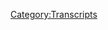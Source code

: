{{DEFAULTSORT:
    #_TRANSCRIPT_0614:The Purge of Gates
}}{{Transcript
    | title         = [[614: The Purge of Gates]]
    | caption       = [https://knowledgefight.libsyn.com/614-the-purge-of-gates Listen to this episode on Libsyn]
    | episodeNumber = [[614: The Purge of Gates|614]]
    | length        = 02:03:15
}}

{{MessageBox
    | header     = Warning: Bot Generated Content
    | text       = This transcript was automatically generated by transcription software and likely contains many mistakes and misattributions. Please check the audio for definitive quotes, attribution, and context.
    | image      = N3yvass4myg91.webp
    | imagewidth = 50px
    | id         = warning
}}

{{TranscriptBlock
    | name      = Unknown Speaker
    | timestamp = 00:00:00.000
    | text      = N-N-N-N-N-N-N-Knowledge Fight
}}

{{TranscriptBlock
    | name      = Unknown Speaker
    | timestamp = 00:00:13.000
    | text      = Dan and Jordan, I am sweating.
}}

{{TranscriptBlock
    | name      = Unknown Speaker
    | timestamp = 00:00:18.000
    | text      = knowledgefight.com, it's time to pray.
}}

{{TranscriptBlock
    | name      = Unknown Speaker
    | timestamp = 00:00:21.000
    | text      = I have great respect for knowledgefight.
}}

{{TranscriptBlock
    | name      = Unknown Speaker
    | timestamp = 00:00:24.000
    | text      = I'm sick of them posing as if they're the good guys saying we are the bad guys.
}}

{{TranscriptBlock
    | name      = Unknown Speaker
    | timestamp = 00:00:29.000
    | text      = It's a knowledgefight.
}}

{{TranscriptBlock
    | name      = Unknown Speaker
    | timestamp = 00:00:30.000
    | text      = Dan and Jordan, knowledgefight.
}}

{{TranscriptBlock
    | name      = Unknown Speaker
    | timestamp = 00:00:32.000
    | text      = Riddle her, riddle her, riddle her.
}}

{{TranscriptBlock
    | name      = Unknown Speaker
    | timestamp = 00:00:34.000
    | text      = I need, I need money.
}}

{{TranscriptBlock
    | name      = Unknown Speaker
    | timestamp = 00:00:36.000
    | text      = Riddle her, riddle her, riddle her.
}}

{{TranscriptBlock
    | name      = Unknown Speaker
    | timestamp = 00:00:39.000
    | text      = Andy in Kansas, Andy in Kansas.
}}

{{TranscriptBlock
    | name      = Unknown Speaker
    | timestamp = 00:00:42.000
    | text      = Stop it.
}}

{{TranscriptBlock
    | name      = Unknown Speaker
    | timestamp = 00:00:43.000
    | text      = Andy in Kansas, Andy in Kansas.
}}

{{TranscriptBlock
    | name      = Unknown Speaker
    | timestamp = 00:00:46.000
    | text      = It's time to pray.
}}

{{TranscriptBlock
    | name      = Unknown Speaker
    | timestamp = 00:00:47.000
    | text      = Andy in Kansas, you're on the air.
}}

{{TranscriptBlock
    | name      = Unknown Speaker
    | timestamp = 00:00:48.000
    | text      = Thanks for holding.
}}

{{TranscriptBlock
    | name      = Unknown Speaker
    | timestamp = 00:00:49.000
    | text      = Hello Alex, I'm a first-time caller.
}}

{{TranscriptBlock
    | name      = Unknown Speaker
    | timestamp = 00:00:51.000
    | text      = I'm a huge fan.
}}

{{TranscriptBlock
    | name      = Unknown Speaker
    | timestamp = 00:00:52.000
    | text      = I love your room.
}}

{{TranscriptBlock
    | name      = Unknown Speaker
    | timestamp = 00:00:53.000
    | text      = knowledgefight.com, knowledgefight.com.
}}

{{TranscriptBlock
    | name      = Unknown Speaker
    | timestamp = 00:00:58.000
    | text      = I love you.
}}

{{TranscriptBlock
    | name      = Unknown Speaker
    | timestamp = 00:00:59.000
    | text      = Hey everybody, welcome back to knowledgefight.
}}

{{TranscriptBlock
    | name      = Unknown Speaker
    | timestamp = 00:01:01.000
    | text      = I'm Dan.
}}

{{TranscriptBlock
    | name      = Unknown Speaker
    | timestamp = 00:01:02.000
    | text      = I'm Jordan.
}}

{{TranscriptBlock
    | name      = Unknown Speaker
    | timestamp = 00:01:03.000
    | text      = We're a couple dudes.
}}

{{TranscriptBlock
    | name      = Unknown Speaker
    | timestamp = 00:01:04.000
    | text      = I'd like to sit around, worship at the altar of Selene and talk a little bit about Alex
}}

{{TranscriptBlock
    | name      = Unknown Speaker
    | timestamp = 00:01:06.000
    | text      = Jones.
}}

{{TranscriptBlock
    | name      = Unknown Speaker
    | timestamp = 00:01:07.000
    | text      = Oh, indeed we are Dan.
}}

{{TranscriptBlock
    | name      = Unknown Speaker
    | timestamp = 00:01:08.000
    | text      = Jordan.
}}

{{TranscriptBlock
    | name      = Unknown Speaker
    | timestamp = 00:01:09.000
    | text      = Dan.
}}

{{TranscriptBlock
    | name      = Unknown Speaker
    | timestamp = 00:01:10.000
    | text      = Jordan.
}}

{{TranscriptBlock
    | name      = Unknown Speaker
    | timestamp = 00:01:11.000
    | text      = I have a quick question for you.
}}

{{TranscriptBlock
    | name      = Unknown Speaker
    | timestamp = 00:01:12.000
    | text      = Sure.
}}

{{TranscriptBlock
    | name      = Unknown Speaker
    | timestamp = 00:01:13.000
    | text      = What is your bright spot today, sir?
}}

{{TranscriptBlock
    | name      = Unknown Speaker
    | timestamp = 00:01:14.000
    | text      = My bright spot today is a little bit like sort of on the cusp.
}}

{{TranscriptBlock
    | name      = Unknown Speaker
    | timestamp = 00:01:15.000
    | text      = Okay.
}}

{{TranscriptBlock
    | name      = Unknown Speaker
    | timestamp = 00:01:16.000
    | text      = Okay.
}}

{{TranscriptBlock
    | name      = Unknown Speaker
    | timestamp = 00:01:17.000
    | text      = And that is that on your recommendation, I've watched some later season episodes of The
}}

{{TranscriptBlock
    | name      = Unknown Speaker
    | timestamp = 00:01:21.500
    | text      = Amazing Race.
}}

{{TranscriptBlock
    | name      = Unknown Speaker
    | timestamp = 00:01:22.500
    | text      = Right, right, right.
}}

{{TranscriptBlock
    | name      = Unknown Speaker
    | timestamp = 00:01:23.500
    | text      = Globetrotters?
}}

{{TranscriptBlock
    | name      = Unknown Speaker
    | timestamp = 00:01:24.500
    | text      = No.
}}

{{TranscriptBlock
    | name      = Unknown Speaker
    | timestamp = 00:01:25.500
    | text      = Damn it, Dan.
}}

{{TranscriptBlock
    | name      = Unknown Speaker
    | timestamp = 00:01:26.500
    | text      = Well, I don't know how to find that season.
}}

{{TranscriptBlock
    | name      = Unknown Speaker
    | timestamp = 00:01:27.500
    | text      = Oh, I know.
}}

{{TranscriptBlock
    | name      = Unknown Speaker
    | timestamp = 00:01:28.500
    | text      = Well, I guess I could Google it.
}}

{{TranscriptBlock
    | name      = Unknown Speaker
    | timestamp = 00:01:29.500
    | text      = Don't worry about it.
}}

{{TranscriptBlock
    | name      = Unknown Speaker
    | timestamp = 00:01:31.060
    | text      = But I watched one that was the, it had the Sri Lankan twin sisters.
}}

{{TranscriptBlock
    | name      = Unknown Speaker
    | timestamp = 00:01:37.500
    | text      = Oh, yeah, yeah, yeah.
}}

{{TranscriptBlock
    | name      = Unknown Speaker
    | timestamp = 00:01:38.500
    | text      = They're great.
}}

{{TranscriptBlock
    | name      = Unknown Speaker
    | timestamp = 00:01:39.500
    | text      = Nadia and Natalie.
}}

{{TranscriptBlock
    | name      = Unknown Speaker
    | timestamp = 00:01:40.500
    | text      = They're great.
}}

{{TranscriptBlock
    | name      = Unknown Speaker
    | timestamp = 00:01:41.500
    | text      = They were on Survivor one season.
}}

{{TranscriptBlock
    | name      = Unknown Speaker
    | timestamp = 00:01:42.500
    | text      = No shit.
}}

{{TranscriptBlock
    | name      = Unknown Speaker
    | timestamp = 00:01:43.500
    | text      = Yeah, I knew them from Survivor.
}}

{{TranscriptBlock
    | name      = Unknown Speaker
    | timestamp = 00:01:44.500
    | text      = Oh, wow.
}}

{{TranscriptBlock
    | name      = Unknown Speaker
    | timestamp = 00:01:45.500
    | text      = Okay.
}}

{{TranscriptBlock
    | name      = Unknown Speaker
    | timestamp = 00:01:46.500
    | text      = No fun.
}}

{{TranscriptBlock
    | name      = Unknown Speaker
    | timestamp = 00:01:47.500
    | text      = That is fun.
}}

{{TranscriptBlock
    | name      = Unknown Speaker
    | timestamp = 00:01:48.500
    | text      = But I guess the bright spot is like, I hate these contestants.
}}

{{TranscriptBlock
    | name      = Unknown Speaker
    | timestamp = 00:01:53.500
    | text      = I hate most of them.
}}

{{TranscriptBlock
    | name      = Unknown Speaker
    | timestamp = 00:01:56.500
    | text      = They kind of all suck, and they're poorly drawn characters.
}}

{{TranscriptBlock
    | name      = Unknown Speaker
    | timestamp = 00:02:00.500
    | text      = Yeah, yeah, yeah.
}}

{{TranscriptBlock
    | name      = Unknown Speaker
    | timestamp = 00:02:01.500
    | text      = Most of them are like, you're playing up whatever the fuck you're supposed to be playing up.
}}

{{TranscriptBlock
    | name      = Unknown Speaker
    | timestamp = 00:02:06.500
    | text      = Yeah, yeah, yeah.
}}

{{TranscriptBlock
    | name      = Unknown Speaker
    | timestamp = 00:02:07.500
    | text      = You're a monster truck person, so every task has to be related to a monster truck somehow.
}}

{{TranscriptBlock
    | name      = Unknown Speaker
    | timestamp = 00:02:11.900
    | text      = Sure, sure.
}}

{{TranscriptBlock
    | name      = Unknown Speaker
    | timestamp = 00:02:12.900
    | text      = Ooh, I'm carrying tons of bamboo.
}}

{{TranscriptBlock
    | name      = Unknown Speaker
    | timestamp = 00:02:13.900
    | text      = Ooh, this is like a monster truck tire.
}}

{{TranscriptBlock
    | name      = Unknown Speaker
    | timestamp = 00:02:15.620
    | text      = Go fuck yourself.
}}

{{TranscriptBlock
    | name      = Unknown Speaker
    | timestamp = 00:02:16.620
    | text      = Oh, man.
}}

{{TranscriptBlock
    | name      = Unknown Speaker
    | timestamp = 00:02:17.620
    | text      = It's nuts.
}}

{{TranscriptBlock
    | name      = Unknown Speaker
    | timestamp = 00:02:18.620
    | text      = There's a couple of seasons where you have like a father and son duo.
}}

{{TranscriptBlock
    | name      = Unknown Speaker
    | timestamp = 00:02:23.180
    | text      = I kind of like that.
}}

{{TranscriptBlock
    | name      = Unknown Speaker
    | timestamp = 00:02:24.300
    | text      = And they are fucking straight up cats in the cradle level, like, you know, I didn't get
}}

{{TranscriptBlock
    | name      = Unknown Speaker
    | timestamp = 00:02:29.259
    | text      = to spend as much time with him when he was young.
}}

{{TranscriptBlock
    | name      = Unknown Speaker
    | timestamp = 00:02:31.319
    | text      = Like that shit, you just watch it and you're like, okay, fine, I'm crying the whole time.
}}

{{TranscriptBlock
    | name      = Unknown Speaker
    | timestamp = 00:02:35.500
    | text      = I started the second season and there's a dad and son team and the dad had prostate
}}

{{TranscriptBlock
    | name      = Unknown Speaker
    | timestamp = 00:02:40.659
    | text      = cancer.
}}

{{TranscriptBlock
    | name      = Unknown Speaker
    | timestamp = 00:02:41.659
    | text      = See what I'm saying?
}}

{{TranscriptBlock
    | name      = Unknown Speaker
    | timestamp = 00:02:42.659
    | text      = And then his son got testicular cancer.
}}

{{TranscriptBlock
    | name      = Unknown Speaker
    | timestamp = 00:02:44.620
    | text      = No!
}}

{{TranscriptBlock
    | name      = Unknown Speaker
    | timestamp = 00:02:45.620
    | text      = And the dad just is almost crying, talking about watching his kid go, oh, this is talking
}}

{{TranscriptBlock
    | name      = Unknown Speaker
    | timestamp = 00:02:50.460
    | text      = to the heartstrings.
}}

{{TranscriptBlock
    | name      = Unknown Speaker
    | timestamp = 00:02:51.460
    | text      = Yeah, yeah, yeah.
}}

{{TranscriptBlock
    | name      = Unknown Speaker
    | timestamp = 00:02:52.460
    | text      = I mean, yeah, generally speaking, the characters suck.
}}

{{TranscriptBlock
    | name      = Unknown Speaker
    | timestamp = 00:02:54.819
    | text      = Oh, they're the worst.
}}

{{TranscriptBlock
    | name      = Unknown Speaker
    | timestamp = 00:02:55.819
    | text      = And some of it seems incredibly false and acted poorly, but it's kind of enjoyable in
}}

{{TranscriptBlock
    | name      = Unknown Speaker
    | timestamp = 00:03:04.939
    | text      = a way that is like, I really dislike these people.
}}

{{TranscriptBlock
    | name      = Unknown Speaker
    | timestamp = 00:03:08.020
    | text      = Yeah, yeah, yeah.
}}

{{TranscriptBlock
    | name      = Unknown Speaker
    | timestamp = 00:03:09.020
    | text      = You get a kind of charge out of that.
}}

{{TranscriptBlock
    | name      = Unknown Speaker
    | timestamp = 00:03:10.139
    | text      = Maybe that's why people like reality TV.
}}

{{TranscriptBlock
    | name      = Unknown Speaker
    | timestamp = 00:03:12.539
    | text      = My favorite part though is all the challenges, you know, how they show up somewhere and they're
}}

{{TranscriptBlock
    | name      = Unknown Speaker
    | timestamp = 00:03:18.740
    | text      = like, you can go to this one or you can go to this one.
}}

{{TranscriptBlock
    | name      = Unknown Speaker
    | timestamp = 00:03:21.219
    | text      = They always make it seem like it's such a huge choice and you have to go like across
}}

{{TranscriptBlock
    | name      = Unknown Speaker
    | timestamp = 00:03:25.939
    | text      = the entire way.
}}

{{TranscriptBlock
    | name      = Unknown Speaker
    | timestamp = 00:03:27.000
    | text      = But if you, if you like every now and then you can get a glimpse and they're like right
}}

{{TranscriptBlock
    | name      = Unknown Speaker
    | timestamp = 00:03:30.639
    | text      = next to each other.
}}

{{TranscriptBlock
    | name      = Unknown Speaker
    | timestamp = 00:03:31.639
    | text      = Right.
}}

{{TranscriptBlock
    | name      = Unknown Speaker
    | timestamp = 00:03:32.639
    | text      = Right.
}}

{{TranscriptBlock
    | name      = Unknown Speaker
    | timestamp = 00:03:33.639
    | text      = It's across the street.
}}

{{TranscriptBlock
    | name      = Unknown Speaker
    | timestamp = 00:03:34.639
    | text      = The camera pans.
}}

{{TranscriptBlock
    | name      = Unknown Speaker
    | timestamp = 00:03:35.639
    | text      = Yeah, absolutely.
}}

{{TranscriptBlock
    | name      = Unknown Speaker
    | timestamp = 00:03:36.639
    | text      = You accidentally see it.
}}

{{TranscriptBlock
    | name      = Unknown Speaker
    | timestamp = 00:03:37.639
    | text      = It's like, no, you just turn left or right.
}}

{{TranscriptBlock
    | name      = Unknown Speaker
    | timestamp = 00:03:38.639
    | text      = Yeah.
}}

{{TranscriptBlock
    | name      = Unknown Speaker
    | timestamp = 00:03:39.639
    | text      = That is fun.
}}

{{TranscriptBlock
    | name      = Unknown Speaker
    | timestamp = 00:03:40.639
    | text      = And I'll also be like, sometimes the things they have to choose between doing, because
}}

{{TranscriptBlock
    | name      = Unknown Speaker
    | timestamp = 00:03:45.659
    | text      = you know, when they get, for anyone who hasn't watched the show, when they get to a thing
}}

{{TranscriptBlock
    | name      = Unknown Speaker
    | timestamp = 00:03:48.639
    | text      = called a roadblock, they will have a choice of two different tasks.
}}

{{TranscriptBlock
    | name      = Unknown Speaker
    | timestamp = 00:03:52.340
    | text      = They have to do one of them.
}}

{{TranscriptBlock
    | name      = Unknown Speaker
    | timestamp = 00:03:53.979
    | text      = Yeah.
}}

{{TranscriptBlock
    | name      = Unknown Speaker
    | timestamp = 00:03:54.979
    | text      = And like sometimes they're about as hard as each other.
}}

{{TranscriptBlock
    | name      = Unknown Speaker
    | timestamp = 00:03:57.979
    | text      = And sometimes one of them is, it requires a Herculean effort, and the other one is like
}}

{{TranscriptBlock
    | name      = Unknown Speaker
    | timestamp = 00:04:04.620
    | text      = eat a croissant or something like that.
}}

{{TranscriptBlock
    | name      = Unknown Speaker
    | timestamp = 00:04:08.340
    | text      = No every now and again, you'll see somebody at there, they'll, they'll just have a couple
}}

{{TranscriptBlock
    | name      = Unknown Speaker
    | timestamp = 00:04:12.060
    | text      = of scenes.
}}

{{TranscriptBlock
    | name      = Unknown Speaker
    | timestamp = 00:04:13.060
    | text      = And then the third one, they're like six hours later and you're like, Jesus fucking Christ.
}}

{{TranscriptBlock
    | name      = Unknown Speaker
    | timestamp = 00:04:17.180
    | text      = Yeah.
}}

{{TranscriptBlock
    | name      = Unknown Speaker
    | timestamp = 00:04:18.180
    | text      = And these people thought it was going to, they thought they were choosing like the simple
}}

{{TranscriptBlock
    | name      = Unknown Speaker
    | timestamp = 00:04:21.379
    | text      = solution.
}}

{{TranscriptBlock
    | name      = Unknown Speaker
    | timestamp = 00:04:22.379
    | text      = Like one was like, oh, we have to stack watermelons into a pyramid.
}}

{{TranscriptBlock
    | name      = Unknown Speaker
    | timestamp = 00:04:24.939
    | text      = No, it's fucking hard.
}}

{{TranscriptBlock
    | name      = Unknown Speaker
    | timestamp = 00:04:26.660
    | text      = And now the sun is setting and you're getting a divorce.
}}

{{TranscriptBlock
    | name      = Unknown Speaker
    | timestamp = 00:04:31.339
    | text      = It's like, okay, balance this bottle on your head or find the earth's mantle.
}}

{{TranscriptBlock
    | name      = Unknown Speaker
    | timestamp = 00:04:35.620
    | text      = Yeah.
}}

{{TranscriptBlock
    | name      = Unknown Speaker
    | timestamp = 00:04:36.620
    | text      = Okay, fine.
}}

{{TranscriptBlock
    | name      = Unknown Speaker
    | timestamp = 00:04:37.620
    | text      = Okay.
}}

{{TranscriptBlock
    | name      = Unknown Speaker
    | timestamp = 00:04:38.620
    | text      = Yeah.
}}

{{TranscriptBlock
    | name      = Unknown Speaker
    | timestamp = 00:04:39.620
    | text      = Anyway, it's a dumb show.
}}

{{TranscriptBlock
    | name      = Unknown Speaker
    | timestamp = 00:04:40.620
    | text      = I hate it.
}}

{{TranscriptBlock
    | name      = Unknown Speaker
    | timestamp = 00:04:41.620
    | text      = It's kind of enjoyable.
}}

{{TranscriptBlock
    | name      = Unknown Speaker
    | timestamp = 00:04:42.620
    | text      = Yeah.
}}

{{TranscriptBlock
    | name      = Unknown Speaker
    | timestamp = 00:04:43.620
    | text      = Yeah.
}}

{{TranscriptBlock
    | name      = Unknown Speaker
    | timestamp = 00:04:44.620
    | text      = Kind of.
}}

{{TranscriptBlock
    | name      = Unknown Speaker
    | timestamp = 00:04:45.620
    | text      = Anyway, what's your bright spot?
}}

{{TranscriptBlock
    | name      = Unknown Speaker
    | timestamp = 00:04:46.620
    | text      = First of all, is I went to a whiskey fest.
}}

{{TranscriptBlock
    | name      = Unknown Speaker
    | timestamp = 00:04:49.600
    | text      = My partner and I went to whiskey fest a couple of years ago.
}}

{{TranscriptBlock
    | name      = Unknown Speaker
    | timestamp = 00:04:53.300
    | text      = My partner's mom bought us tickets.
}}

{{TranscriptBlock
    | name      = Unknown Speaker
    | timestamp = 00:04:56.259
    | text      = That's kind of the, the, one of the things that we really have in common, you know, is
}}

{{TranscriptBlock
    | name      = Unknown Speaker
    | timestamp = 00:05:00.180
    | text      = a scotch.
}}

{{TranscriptBlock
    | name      = Unknown Speaker
    | timestamp = 00:05:01.180
    | text      = Exactly.
}}

{{TranscriptBlock
    | name      = Unknown Speaker
    | timestamp = 00:05:02.180
    | text      = So we were going to go, it was going to be a whole bonding experience.
}}

{{TranscriptBlock
    | name      = Unknown Speaker
    | timestamp = 00:05:04.899
    | text      = We're going to do the whole thing.
}}

{{TranscriptBlock
    | name      = Unknown Speaker
    | timestamp = 00:05:06.899
    | text      = Then, you know, there was a thing, a couple of years go by and yeah, no big deal.
}}

{{TranscriptBlock
    | name      = Unknown Speaker
    | timestamp = 00:05:13.540
    | text      = Whiskey fast.
}}

{{TranscriptBlock
    | name      = Unknown Speaker
    | timestamp = 00:05:14.540
    | text      = Yes.
}}

{{TranscriptBlock
    | name      = Unknown Speaker
    | timestamp = 00:05:15.540
    | text      = Whiskey fast was canceled.
}}

{{TranscriptBlock
    | name      = Unknown Speaker
    | timestamp = 00:05:16.620
    | text      = That was the main thing that happened last year.
}}

{{TranscriptBlock
    | name      = Unknown Speaker
    | timestamp = 00:05:19.060
    | text      = TBD.
}}

{{TranscriptBlock
    | name      = Unknown Speaker
    | timestamp = 00:05:20.060
    | text      = So, so we were going to go, but then she's, she's of the elderly persuasion, so she had
}}

{{TranscriptBlock
    | name      = Unknown Speaker
    | timestamp = 00:05:25.339
    | text      = a bit of an illness.
}}

{{TranscriptBlock
    | name      = Unknown Speaker
    | timestamp = 00:05:26.459
    | text      = She couldn't make it and you couldn't make it and my partner couldn't make it.
}}

{{TranscriptBlock
    | name      = Unknown Speaker
    | timestamp = 00:05:31.920
    | text      = She was supposed to be getting a tattoo, so I was going to go alone.
}}

{{TranscriptBlock
    | name      = Unknown Speaker
    | timestamp = 00:05:35.500
    | text      = That would have been the saddest and after I went, it would have been a million times
}}

{{TranscriptBlock
    | name      = Unknown Speaker
    | timestamp = 00:05:39.779
    | text      = sadder than I could have imagined.
}}

{{TranscriptBlock
    | name      = Unknown Speaker
    | timestamp = 00:05:41.860
    | text      = Luckily my partner's tattoo fell through.
}}

{{TranscriptBlock
    | name      = Unknown Speaker
    | timestamp = 00:05:44.180
    | text      = Okay.
}}

{{TranscriptBlock
    | name      = Unknown Speaker
    | timestamp = 00:05:45.180
    | text      = So I went and I, it was not what I was expecting.
}}

{{TranscriptBlock
    | name      = Unknown Speaker
    | timestamp = 00:05:47.860
    | text      = Okay.
}}

{{TranscriptBlock
    | name      = Unknown Speaker
    | timestamp = 00:05:48.860
    | text      = I thought it was going to be like a tasting thing, like super fancy, tiny bits, totally
}}

{{TranscriptBlock
    | name      = Unknown Speaker
    | timestamp = 00:05:55.019
    | text      = that kind of thing.
}}

{{TranscriptBlock
    | name      = Unknown Speaker
    | timestamp = 00:05:56.019
    | text      = It was, you, you did taste little tiny bits, but it was more of like a car show.
}}

{{TranscriptBlock
    | name      = Unknown Speaker
    | timestamp = 00:06:01.500
    | text      = Hmm.
}}

{{TranscriptBlock
    | name      = Unknown Speaker
    | timestamp = 00:06:02.500
    | text      = Like, Oh, people with their wares.
}}

{{TranscriptBlock
    | name      = Unknown Speaker
    | timestamp = 00:06:03.819
    | text      = Yeah.
}}

{{TranscriptBlock
    | name      = Unknown Speaker
    | timestamp = 00:06:04.819
    | text      = Yeah.
}}

{{TranscriptBlock
    | name      = Unknown Speaker
    | timestamp = 00:06:05.819
    | text      = Like Jack Daniels had a big old thing and they're, you know, it was, it was very strange.
}}

{{TranscriptBlock
    | name      = Unknown Speaker
    | timestamp = 00:06:09.819
    | text      = It was not what I was expecting and we stayed there.
}}

{{TranscriptBlock
    | name      = Unknown Speaker
    | timestamp = 00:06:12.939
    | text      = Is it literally what I was expecting when you said, I didn't, I don't know what I was
}}

{{TranscriptBlock
    | name      = Unknown Speaker
    | timestamp = 00:06:18.060
    | text      = expecting.
}}

{{TranscriptBlock
    | name      = Unknown Speaker
    | timestamp = 00:06:19.060
    | text      = I just don't.
}}

{{TranscriptBlock
    | name      = Unknown Speaker
    | timestamp = 00:06:20.060
    | text      = I think you were, you saw, you pitched it to me as something that was like high end
}}

{{TranscriptBlock
    | name      = Unknown Speaker
    | timestamp = 00:06:23.420
    | text      = classy.
}}

{{TranscriptBlock
    | name      = Unknown Speaker
    | timestamp = 00:06:24.420
    | text      = That's what she told me.
}}

{{TranscriptBlock
    | name      = Unknown Speaker
    | timestamp = 00:06:25.420
    | text      = You got to wear a suit.
}}

{{TranscriptBlock
    | name      = Unknown Speaker
    | timestamp = 00:06:26.420
    | text      = That's what, that's what the, my partner's, I think, I think what happened, I think what
}}

{{TranscriptBlock
    | name      = Unknown Speaker
    | timestamp = 00:06:30.339
    | text      = happened is it was going to be that I doubt it.
}}

{{TranscriptBlock
    | name      = Unknown Speaker
    | timestamp = 00:06:32.899
    | text      = And then COVID happened and they're like, okay, well let's just make it.
}}

{{TranscriptBlock
    | name      = Unknown Speaker
    | timestamp = 00:06:36.100
    | text      = I doubt it.
}}

{{TranscriptBlock
    | name      = Unknown Speaker
    | timestamp = 00:06:37.100
    | text      = It could be.
}}

{{TranscriptBlock
    | name      = Unknown Speaker
    | timestamp = 00:06:38.100
    | text      = If Jack Daniels was there, it was never that.
}}

{{TranscriptBlock
    | name      = Unknown Speaker
    | timestamp = 00:06:39.980
    | text      = It was so weird because I did not sell or distribute scotch or bourbon or any types
}}

{{TranscriptBlock
    | name      = Unknown Speaker
    | timestamp = 00:06:47.420
    | text      = of whiskey.
}}

{{TranscriptBlock
    | name      = Unknown Speaker
    | timestamp = 00:06:48.420
    | text      = And I'm just there and they're like, okay, next we have a seminar.
}}

{{TranscriptBlock
    | name      = Unknown Speaker
    | timestamp = 00:06:51.660
    | text      = I'm like, what am I doing here?
}}

{{TranscriptBlock
    | name      = Unknown Speaker
    | timestamp = 00:06:52.660
    | text      = I'm not going to a fucking seminar.
}}

{{TranscriptBlock
    | name      = Unknown Speaker
    | timestamp = 00:06:53.660
    | text      = You didn't want to have a whiskey seminar?
}}

{{TranscriptBlock
    | name      = Unknown Speaker
    | timestamp = 00:06:54.660
    | text      = I don't want to go to a seminar.
}}

{{TranscriptBlock
    | name      = Unknown Speaker
    | timestamp = 00:06:57.500
    | text      = But what if the seminar was full of booze?
}}

{{TranscriptBlock
    | name      = Unknown Speaker
    | timestamp = 00:06:59.699
    | text      = What if it was a seminar on drinking bahouche?
}}

{{TranscriptBlock
    | name      = Unknown Speaker
    | timestamp = 00:07:02.660
    | text      = I'm sure it was.
}}

{{TranscriptBlock
    | name      = Unknown Speaker
    | timestamp = 00:07:03.660
    | text      = I'm sure it was.
}}

{{TranscriptBlock
    | name      = Unknown Speaker
    | timestamp = 00:07:04.660
    | text      = There was a really great peanut butter whiskey.
}}

{{TranscriptBlock
    | name      = Unknown Speaker
    | timestamp = 00:07:06.259
    | text      = Oh, I'm sure.
}}

{{TranscriptBlock
    | name      = Unknown Speaker
    | timestamp = 00:07:07.259
    | text      = Oh, I've had that.
}}

{{TranscriptBlock
    | name      = Unknown Speaker
    | timestamp = 00:07:08.259
    | text      = I had that at a bar like a year or two ago.
}}

{{TranscriptBlock
    | name      = Unknown Speaker
    | timestamp = 00:07:10.660
    | text      = I was shocked by how good it was.
}}

{{TranscriptBlock
    | name      = Unknown Speaker
    | timestamp = 00:07:12.860
    | text      = I was with somebody who was like a bit of a snob too, and they're like, this is, this
}}

{{TranscriptBlock
    | name      = Unknown Speaker
    | timestamp = 00:07:17.180
    | text      = is fantastic.
}}

{{TranscriptBlock
    | name      = Unknown Speaker
    | timestamp = 00:07:18.180
    | text      = Yeah.
}}

{{TranscriptBlock
    | name      = Unknown Speaker
    | timestamp = 00:07:19.180
    | text      = Yeah.
}}

{{TranscriptBlock
    | name      = Unknown Speaker
    | timestamp = 00:07:20.180
    | text      = Yeah.
}}

{{TranscriptBlock
    | name      = Unknown Speaker
    | timestamp = 00:07:21.180
    | text      = It was really good.
}}

{{TranscriptBlock
    | name      = Unknown Speaker
    | timestamp = 00:07:22.180
    | text      = I think one time I also got it with the Not a Health Ranger when he was in town.
}}

{{TranscriptBlock
    | name      = Unknown Speaker
    | timestamp = 00:07:23.180
    | text      = Oh, nice.
}}

{{TranscriptBlock
    | name      = Unknown Speaker
    | timestamp = 00:07:24.180
    | text      = Nice.
}}

{{TranscriptBlock
    | name      = Unknown Speaker
    | timestamp = 00:07:25.180
    | text      = Yeah.
}}

{{TranscriptBlock
    | name      = Unknown Speaker
    | timestamp = 00:07:26.180
    | text      = It was fantastic.
}}

{{TranscriptBlock
    | name      = Unknown Speaker
    | timestamp = 00:07:27.180
    | text      = And the lady just was like, okay, I'm going to pour some cranberry juice in here and this
}}

{{TranscriptBlock
    | name      = Unknown Speaker
    | timestamp = 00:07:29.459
    | text      = is going to blow you away.
}}

{{TranscriptBlock
    | name      = Unknown Speaker
    | timestamp = 00:07:30.459
    | text      = Oh man.
}}

{{TranscriptBlock
    | name      = Unknown Speaker
    | timestamp = 00:07:31.459
    | text      = Peanut butter jelly sandwich baby.
}}

{{TranscriptBlock
    | name      = Unknown Speaker
    | timestamp = 00:07:32.459
    | text      = Peanut butter jelly sandwich.
}}

{{TranscriptBlock
    | name      = Unknown Speaker
    | timestamp = 00:07:33.459
    | text      = Right on.
}}

{{TranscriptBlock
    | name      = Unknown Speaker
    | timestamp = 00:07:34.459
    | text      = Right on.
}}

{{TranscriptBlock
    | name      = Unknown Speaker
    | timestamp = 00:07:35.459
    | text      = Wonderful.
}}

{{TranscriptBlock
    | name      = Unknown Speaker
    | timestamp = 00:07:36.459
    | text      = So, not bright spot.
}}

{{TranscriptBlock
    | name      = Unknown Speaker
    | timestamp = 00:07:40.339
    | text      = As promised, we will be looking at the old Tucker Carlson documentary Patriot Purge.
}}

{{TranscriptBlock
    | name      = Unknown Speaker
    | timestamp = 00:07:45.740
    | text      = Oh boy.
}}

{{TranscriptBlock
    | name      = Unknown Speaker
    | timestamp = 00:07:46.740
    | text      = That Alex Jones claims he did some background work on and probably is going to take credit
}}

{{TranscriptBlock
    | name      = Unknown Speaker
    | timestamp = 00:07:51.620
    | text      = for.
}}

{{TranscriptBlock
    | name      = Unknown Speaker
    | timestamp = 00:07:52.620
    | text      = Of course.
}}

{{TranscriptBlock
    | name      = Unknown Speaker
    | timestamp = 00:07:53.620
    | text      = I wrote the whole thing.
}}

{{TranscriptBlock
    | name      = Unknown Speaker
    | timestamp = 00:07:54.620
    | text      = Right.
}}

{{TranscriptBlock
    | name      = Unknown Speaker
    | timestamp = 00:07:55.620
    | text      = Tucker is actually me.
}}

{{TranscriptBlock
    | name      = Unknown Speaker
    | timestamp = 00:07:57.139
    | text      = I had prosthetics.
}}

{{TranscriptBlock
    | name      = Unknown Speaker
    | timestamp = 00:07:58.860
    | text      = We did a face off kind of thing.
}}

{{TranscriptBlock
    | name      = Unknown Speaker
    | timestamp = 00:08:00.500
    | text      = That would be interesting.
}}

{{TranscriptBlock
    | name      = Unknown Speaker
    | timestamp = 00:08:01.500
    | text      = Yeah.
}}

{{TranscriptBlock
    | name      = Unknown Speaker
    | timestamp = 00:08:02.500
    | text      = I would accept a face off.
}}

{{TranscriptBlock
    | name      = Unknown Speaker
    | timestamp = 00:08:03.779
    | text      = Anyway.
}}

{{TranscriptBlock
    | name      = Unknown Speaker
    | timestamp = 00:08:04.779
    | text      = Yeah.
}}

{{TranscriptBlock
    | name      = Unknown Speaker
    | timestamp = 00:08:05.779
    | text      = I mean, this documentary sucks.
}}

{{TranscriptBlock
    | name      = Unknown Speaker
    | timestamp = 00:08:07.740
    | text      = Who won?
}}

{{TranscriptBlock
    | name      = Unknown Speaker
    | timestamp = 00:08:08.740
    | text      = Did the Patriots win?
}}

{{TranscriptBlock
    | name      = Unknown Speaker
    | timestamp = 00:08:09.740
    | text      = I don't know what that would mean.
}}

{{TranscriptBlock
    | name      = Unknown Speaker
    | timestamp = 00:08:11.220
    | text      = Well, I mean, were they purged?
}}

{{TranscriptBlock
    | name      = Unknown Speaker
    | timestamp = 00:08:14.220
    | text      = No, but it doesn't look great by the end of the documentary.
}}

{{TranscriptBlock
    | name      = Unknown Speaker
    | timestamp = 00:08:18.579
    | text      = So there's going to be a sequel.
}}

{{TranscriptBlock
    | name      = Unknown Speaker
    | timestamp = 00:08:19.579
    | text      = It's kind of like the Empire Strikes Back?
}}

{{TranscriptBlock
    | name      = Unknown Speaker
    | timestamp = 00:08:21.459
    | text      = There's trouble.
}}

{{TranscriptBlock
    | name      = Unknown Speaker
    | timestamp = 00:08:22.459
    | text      = Yes.
}}

{{TranscriptBlock
    | name      = Unknown Speaker
    | timestamp = 00:08:23.459
    | text      = Yes.
}}

{{TranscriptBlock
    | name      = Unknown Speaker
    | timestamp = 00:08:24.459
    | text      = The Patriots have dark clouds looming.
}}

{{TranscriptBlock
    | name      = Unknown Speaker
    | timestamp = 00:08:26.420
    | text      = Right.
}}

{{TranscriptBlock
    | name      = Unknown Speaker
    | timestamp = 00:08:27.420
    | text      = Right.
}}

{{TranscriptBlock
    | name      = Unknown Speaker
    | timestamp = 00:08:28.420
    | text      = Right.
}}

{{TranscriptBlock
    | name      = Unknown Speaker
    | timestamp = 00:08:29.420
    | text      = Gotcha.
}}

{{TranscriptBlock
    | name      = Unknown Speaker
    | timestamp = 00:08:30.420
    | text      = Ali Alexander's hand was cut off.
}}

{{TranscriptBlock
    | name      = Unknown Speaker
    | timestamp = 00:08:31.420
    | text      = Got it.
}}

{{TranscriptBlock
    | name      = Unknown Speaker
    | timestamp = 00:08:32.419
    | text      = Boo.
}}

{{TranscriptBlock
    | name      = Unknown Speaker
    | timestamp = 00:08:33.419
    | text      = So we'll get to business on that and all the myriad ways it's terrible.
}}

{{TranscriptBlock
    | name      = Unknown Speaker
    | timestamp = 00:08:38.700
    | text      = But before we do, let's take a little moment to say hello to some wonks.
}}

{{TranscriptBlock
    | name      = Unknown Speaker
    | timestamp = 00:08:41.740
    | text      = So first, Librarian Mobile.
}}

{{TranscriptBlock
    | name      = Unknown Speaker
    | timestamp = 00:08:43.419
    | text      = Thank you so much.
}}

{{TranscriptBlock
    | name      = Unknown Speaker
    | timestamp = 00:08:44.419
    | text      = You are now a policy wonk.
}}

{{TranscriptBlock
    | name      = Unknown Speaker
    | timestamp = 00:08:45.419
    | text      = I'm a policy wonk.
}}

{{TranscriptBlock
    | name      = Unknown Speaker
    | timestamp = 00:08:46.419
    | text      = Thank you very much, Librarian.
}}

{{TranscriptBlock
    | name      = Unknown Speaker
    | timestamp = 00:08:48.220
    | text      = That could be Librarian Mobile.
}}

{{TranscriptBlock
    | name      = Unknown Speaker
    | timestamp = 00:08:50.139
    | text      = Could be Librarian Mobile.
}}

{{TranscriptBlock
    | name      = Unknown Speaker
    | timestamp = 00:08:51.139
    | text      = I'm not sure.
}}

{{TranscriptBlock
    | name      = Unknown Speaker
    | timestamp = 00:08:52.139
    | text      = From Mobile, Alabama.
}}

{{TranscriptBlock
    | name      = Unknown Speaker
    | timestamp = 00:08:53.139
    | text      = Alabama.
}}

{{TranscriptBlock
    | name      = Unknown Speaker
    | timestamp = 00:08:54.139
    | text      = Yeah, yeah, yeah.
}}

{{TranscriptBlock
    | name      = Unknown Speaker
    | timestamp = 00:08:55.139
    | text      = Next, we'll be back, but until then we have a website.
}}

{{TranscriptBlock
    | name      = Unknown Speaker
    | timestamp = 00:08:57.620
    | text      = Thank you so much.
}}

{{TranscriptBlock
    | name      = Unknown Speaker
    | timestamp = 00:08:58.620
    | text      = You are now a policy wonk.
}}

{{TranscriptBlock
    | name      = Unknown Speaker
    | timestamp = 00:08:59.620
    | text      = I'm a policy wonk.
}}

{{TranscriptBlock
    | name      = Unknown Speaker
    | timestamp = 00:09:00.620
    | text      = Thank you very much.
}}

{{TranscriptBlock
    | name      = Unknown Speaker
    | timestamp = 00:09:01.620
    | text      = People like to have fun.
}}

{{TranscriptBlock
    | name      = Unknown Speaker
    | timestamp = 00:09:02.620
    | text      = Thank you.
}}

{{TranscriptBlock
    | name      = Unknown Speaker
    | timestamp = 00:09:03.620
    | text      = Next, John Ware Does Care.
}}

{{TranscriptBlock
    | name      = Unknown Speaker
    | timestamp = 00:09:04.620
    | text      = Thank you so much.
}}

{{TranscriptBlock
    | name      = Unknown Speaker
    | timestamp = 00:09:05.620
    | text      = You are now a policy wonk.
}}

{{TranscriptBlock
    | name      = Unknown Speaker
    | timestamp = 00:09:06.620
    | text      = I'm a policy wonk.
}}

{{TranscriptBlock
    | name      = Unknown Speaker
    | timestamp = 00:09:07.620
    | text      = Thank you very much.
}}

{{TranscriptBlock
    | name      = Unknown Speaker
    | timestamp = 00:09:08.620
    | text      = There you go.
}}

{{TranscriptBlock
    | name      = Unknown Speaker
    | timestamp = 00:09:09.620
    | text      = Next, Best Waifu Kane.
}}

{{TranscriptBlock
    | name      = Unknown Speaker
    | timestamp = 00:09:10.620
    | text      = Thank you so much.
}}

{{TranscriptBlock
    | name      = Unknown Speaker
    | timestamp = 00:09:11.620
    | text      = You are now a policy wonk.
}}

{{TranscriptBlock
    | name      = Unknown Speaker
    | timestamp = 00:09:12.620
    | text      = I'm a policy wonk.
}}

{{TranscriptBlock
    | name      = Unknown Speaker
    | timestamp = 00:09:13.620
    | text      = Thank you very much.
}}

{{TranscriptBlock
    | name      = Unknown Speaker
    | timestamp = 00:09:14.620
    | text      = Let's go.
}}

{{TranscriptBlock
    | name      = Unknown Speaker
    | timestamp = 00:09:15.620
    | text      = Next, Donkey.
}}

{{TranscriptBlock
    | name      = Unknown Speaker
    | timestamp = 00:09:16.620
    | text      = Hey.
}}

{{TranscriptBlock
    | name      = Unknown Speaker
    | timestamp = 00:09:17.620
    | text      = Also.
}}

{{TranscriptBlock
    | name      = Unknown Speaker
    | timestamp = 00:09:18.620
    | text      = Just Donkey.
}}

{{TranscriptBlock
    | name      = Unknown Speaker
    | timestamp = 00:09:19.620
    | text      = Oh, Donkey.
}}

{{TranscriptBlock
    | name      = Unknown Speaker
    | timestamp = 00:09:20.620
    | text      = And I also want to say happy belated birthday.
}}

{{TranscriptBlock
    | name      = Unknown Speaker
    | timestamp = 00:09:21.620
    | text      = Oh, okay.
}}

{{TranscriptBlock
    | name      = Unknown Speaker
    | timestamp = 00:09:22.620
    | text      = I missed a message.
}}

{{TranscriptBlock
    | name      = Unknown Speaker
    | timestamp = 00:09:23.620
    | text      = All right.
}}

{{TranscriptBlock
    | name      = Unknown Speaker
    | timestamp = 00:09:24.620
    | text      = Sorry about that.
}}

{{TranscriptBlock
    | name      = Unknown Speaker
    | timestamp = 00:09:25.620
    | text      = Several months ago.
}}

{{TranscriptBlock
    | name      = Unknown Speaker
    | timestamp = 00:09:26.620
    | text      = No, it was just last month.
}}

{{TranscriptBlock
    | name      = Unknown Speaker
    | timestamp = 00:09:27.620
    | text      = It's still.
}}

{{TranscriptBlock
    | name      = Unknown Speaker
    | timestamp = 00:09:28.620
    | text      = Hey, what's up, Donkey?
}}

{{TranscriptBlock
    | name      = Unknown Speaker
    | timestamp = 00:09:29.620
    | text      = You are now a policy wonk.
}}

{{TranscriptBlock
    | name      = Unknown Speaker
    | timestamp = 00:09:30.620
    | text      = I'm a policy wonk.
}}

{{TranscriptBlock
    | name      = Unknown Speaker
    | timestamp = 00:09:31.620
    | text      = Thank you so much.
}}

{{TranscriptBlock
    | name      = Unknown Speaker
    | timestamp = 00:09:32.620
    | text      = You are now a policy wonk.
}}

{{TranscriptBlock
    | name      = Unknown Speaker
    | timestamp = 00:09:33.620
    | text      = I'm a policy wonk.
}}

{{TranscriptBlock
    | name      = Unknown Speaker
    | timestamp = 00:09:34.620
    | text      = Thank you very much.
}}

{{TranscriptBlock
    | name      = Unknown Speaker
    | timestamp = 00:09:35.620
    | text      = Also, Jordan.
}}

{{TranscriptBlock
    | name      = Unknown Speaker
    | timestamp = 00:09:36.620
    | text      = We got one technocrat in the mix here.
}}

{{TranscriptBlock
    | name      = Unknown Speaker
    | timestamp = 00:09:37.620
    | text      = Interesting.
}}

{{TranscriptBlock
    | name      = Unknown Speaker
    | timestamp = 00:09:38.620
    | text      = So I'd like to say hello and thank you too.
}}

{{TranscriptBlock
    | name      = Unknown Speaker
    | timestamp = 00:09:39.620
    | text      = I'm not a big fan of paranoid, bigoted, narcissistic jazz.
}}

{{TranscriptBlock
    | name      = Unknown Speaker
    | timestamp = 00:09:43.620
    | text      = Thank you so much.
}}

{{TranscriptBlock
    | name      = Unknown Speaker
    | timestamp = 00:09:44.620
    | text      = You are now a technocrat.
}}

{{TranscriptBlock
    | name      = Unknown Speaker
    | timestamp = 00:09:45.620
    | text      = I'm a policy wonk.
}}

{{TranscriptBlock
    | name      = Unknown Speaker
    | timestamp = 00:09:46.620
    | text      = Crikey, mate.
}}

{{TranscriptBlock
    | name      = Unknown Speaker
    | timestamp = 00:09:47.620
    | text      = That's fantastic.
}}

{{TranscriptBlock
    | name      = Unknown Speaker
    | timestamp = 00:09:48.620
    | text      = Have yourself a brew.
}}

{{TranscriptBlock
    | name      = Unknown Speaker
    | timestamp = 00:09:49.620
    | text      = How's your 401k doing, bro?
}}

{{TranscriptBlock
    | name      = Unknown Speaker
    | timestamp = 00:09:51.620
    | text      = All right.
}}

{{TranscriptBlock
    | name      = Unknown Speaker
    | timestamp = 00:09:52.620
    | text      = We got to go full tilt boogie on this Watson.
}}

{{TranscriptBlock
    | name      = Unknown Speaker
    | timestamp = 00:09:53.620
    | text      = All right.
}}

{{TranscriptBlock
    | name      = Unknown Speaker
    | timestamp = 00:09:54.620
    | text      = Let's just get down to business.
}}

{{TranscriptBlock
    | name      = Unknown Speaker
    | timestamp = 00:09:55.620
    | text      = We ain't making that money off that heroin.
}}

{{TranscriptBlock
    | name      = Unknown Speaker
    | timestamp = 00:09:57.620
    | text      = Why are you pimps so good?
}}

{{TranscriptBlock
    | name      = Unknown Speaker
    | timestamp = 00:09:59.620
    | text      = My neck is freakishly large.
}}

{{TranscriptBlock
    | name      = Unknown Speaker
    | timestamp = 00:10:01.620
    | text      = I declare info war on you.
}}

{{TranscriptBlock
    | name      = Unknown Speaker
    | timestamp = 00:10:04.620
    | text      = Thank you so much.
}}

{{TranscriptBlock
    | name      = Unknown Speaker
    | timestamp = 00:10:05.620
    | text      = Yes.
}}

{{TranscriptBlock
    | name      = Unknown Speaker
    | timestamp = 00:10:06.620
    | text      = I think Mingus actually was the one who originated paranoid, narcissistic jazz.
}}

{{TranscriptBlock
    | name      = Unknown Speaker
    | timestamp = 00:10:10.620
    | text      = Charlie Mingus?
}}

{{TranscriptBlock
    | name      = Unknown Speaker
    | timestamp = 00:10:11.620
    | text      = Yeah, I think so.
}}

{{TranscriptBlock
    | name      = Unknown Speaker
    | timestamp = 00:10:12.620
    | text      = I think it was Fats Waller.
}}

{{TranscriptBlock
    | name      = Unknown Speaker
    | timestamp = 00:10:14.620
    | text      = Sure.
}}

{{TranscriptBlock
    | name      = Unknown Speaker
    | timestamp = 00:10:15.620
    | text      = Sure.
}}

{{TranscriptBlock
    | name      = Unknown Speaker
    | timestamp = 00:10:16.620
    | text      = It's Fats.
}}

{{TranscriptBlock
    | name      = Unknown Speaker
    | timestamp = 00:10:17.620
    | text      = Had to have been.
}}

{{TranscriptBlock
    | name      = Unknown Speaker
    | timestamp = 00:10:18.620
    | text      = Had to have been Fats Waller.
}}

{{TranscriptBlock
    | name      = Unknown Speaker
    | timestamp = 00:10:19.620
    | text      = Had to have been Fats.
}}

{{TranscriptBlock
    | name      = Unknown Speaker
    | timestamp = 00:10:20.620
    | text      = You like that?
}}

{{TranscriptBlock
    | name      = Unknown Speaker
    | timestamp = 00:10:21.620
    | text      = You like that pull?
}}

{{TranscriptBlock
    | name      = Unknown Speaker
    | timestamp = 00:10:22.620
    | text      = I did.
}}

{{TranscriptBlock
    | name      = Unknown Speaker
    | timestamp = 00:10:23.620
    | text      = I liked it.
}}

{{TranscriptBlock
    | name      = Unknown Speaker
    | timestamp = 00:10:24.620
    | text      = I liked the complete randomness of you pulling Fats Waller.
}}

{{TranscriptBlock
    | name      = Unknown Speaker
    | timestamp = 00:10:28.620
    | text      = Who knew Dan knew a couple jazz names?
}}

{{TranscriptBlock
    | name      = Unknown Speaker
    | timestamp = 00:10:31.620
    | text      = No, not at all.
}}

{{TranscriptBlock
    | name      = Unknown Speaker
    | timestamp = 00:10:32.620
    | text      = That you knew that one is just a weird...
}}

{{TranscriptBlock
    | name      = Unknown Speaker
    | timestamp = 00:10:34.620
    | text      = Can I actually tell you why I know that name?
}}

{{TranscriptBlock
    | name      = Unknown Speaker
    | timestamp = 00:10:36.620
    | text      = Yes, I would like to.
}}

{{TranscriptBlock
    | name      = Unknown Speaker
    | timestamp = 00:10:37.620
    | text      = So in...
}}

{{TranscriptBlock
    | name      = Unknown Speaker
    | timestamp = 00:10:38.620
    | text      = What would it have been?
}}

{{TranscriptBlock
    | name      = Unknown Speaker
    | timestamp = 00:10:39.620
    | text      = Middle school, I think?
}}

{{TranscriptBlock
    | name      = Unknown Speaker
    | timestamp = 00:10:41.620
    | text      = I was in the acting club or acting class or whatever.
}}

{{TranscriptBlock
    | name      = Unknown Speaker
    | timestamp = 00:10:45.620
    | text      = And we did a musical called We Has Jazz.
}}

{{TranscriptBlock
    | name      = Unknown Speaker
    | timestamp = 00:10:48.620
    | text      = Okay.
}}

{{TranscriptBlock
    | name      = Unknown Speaker
    | timestamp = 00:10:49.620
    | text      = And there weren't enough people to play all of the roles.
}}

{{TranscriptBlock
    | name      = Unknown Speaker
    | timestamp = 00:10:52.620
    | text      = So I played Riff, who was the main kid who was super into jazz.
}}

{{TranscriptBlock
    | name      = Unknown Speaker
    | timestamp = 00:10:56.620
    | text      = Sure.
}}

{{TranscriptBlock
    | name      = Unknown Speaker
    | timestamp = 00:10:57.620
    | text      = But I also had to play a jazz musician at another part in the play.
}}

{{TranscriptBlock
    | name      = Unknown Speaker
    | timestamp = 00:11:02.620
    | text      = Okay.
}}

{{TranscriptBlock
    | name      = Unknown Speaker
    | timestamp = 00:11:03.620
    | text      = And I was Fats Waller.
}}

{{TranscriptBlock
    | name      = Unknown Speaker
    | timestamp = 00:11:04.620
    | text      = Nice.
}}

{{TranscriptBlock
    | name      = Unknown Speaker
    | timestamp = 00:11:05.620
    | text      = Right.
}}

{{TranscriptBlock
    | name      = Unknown Speaker
    | timestamp = 00:11:06.620
    | text      = And that stuck with you forever.
}}

{{TranscriptBlock
    | name      = Unknown Speaker
    | timestamp = 00:11:07.620
    | text      = At least the name.
}}

{{TranscriptBlock
    | name      = Unknown Speaker
    | timestamp = 00:11:08.620
    | text      = I like it.
}}

{{TranscriptBlock
    | name      = Unknown Speaker
    | timestamp = 00:11:09.620
    | text      = I can't...
}}

{{TranscriptBlock
    | name      = Unknown Speaker
    | timestamp = 00:11:10.620
    | text      = I'm sorry, but I cannot imagine any story of you before eighth grade where you don't
}}

{{TranscriptBlock
    | name      = Unknown Speaker
    | timestamp = 00:11:15.179
    | text      = still have the exact same voice you do right now.
}}

{{TranscriptBlock
    | name      = Unknown Speaker
    | timestamp = 00:11:18.019
    | text      = Like eight years old, you've got a deep sonorous...
}}

{{TranscriptBlock
    | name      = Unknown Speaker
    | timestamp = 00:11:20.620
    | text      = As a baby, I came out to the womb with this baritone.
}}

{{TranscriptBlock
    | name      = Unknown Speaker
    | timestamp = 00:11:25.620
    | text      = Yes.
}}

{{TranscriptBlock
    | name      = Unknown Speaker
    | timestamp = 00:11:26.620
    | text      = Yeah.
}}

{{TranscriptBlock
    | name      = Unknown Speaker
    | timestamp = 00:11:27.620
    | text      = I don't know.
}}

{{TranscriptBlock
    | name      = Unknown Speaker
    | timestamp = 00:11:28.620
    | text      = I also look back at my younger years and I project my voice and beard onto my younger
}}

{{TranscriptBlock
    | name      = Unknown Speaker
    | timestamp = 00:11:33.100
    | text      = self.
}}

{{TranscriptBlock
    | name      = Unknown Speaker
    | timestamp = 00:11:34.100
    | text      = It's hard not to.
}}

{{TranscriptBlock
    | name      = Unknown Speaker
    | timestamp = 00:11:35.100
    | text      = Yeah.
}}

{{TranscriptBlock
    | name      = Unknown Speaker
    | timestamp = 00:11:36.100
    | text      = So Jordan, we're going to talk here about this Patriot Purge.
}}

{{TranscriptBlock
    | name      = Unknown Speaker
    | timestamp = 00:11:39.419
    | text      = Sure.
}}

{{TranscriptBlock
    | name      = Unknown Speaker
    | timestamp = 00:11:40.419
    | text      = And it's very closely related to a lot of Alex Jones stuff.
}}

{{TranscriptBlock
    | name      = Unknown Speaker
    | timestamp = 00:11:43.460
    | text      = So it feels in the ballpark.
}}

{{TranscriptBlock
    | name      = Unknown Speaker
    | timestamp = 00:11:46.259
    | text      = And I texted you about this.
}}

{{TranscriptBlock
    | name      = Unknown Speaker
    | timestamp = 00:11:48.100
    | text      = I think that there is a shocking overlap and then some really particularly important differences
}}

{{TranscriptBlock
    | name      = Unknown Speaker
    | timestamp = 00:11:55.740
    | text      = between the kind of stuff that Tucker is putting out here and the stuff that Alex puts out
}}

{{TranscriptBlock
    | name      = Unknown Speaker
    | timestamp = 00:12:00.500
    | text      = routinely.
}}

{{TranscriptBlock
    | name      = Unknown Speaker
    | timestamp = 00:12:01.500
    | text      = And I hope that that is something that we can explore and think about as we go through
}}

{{TranscriptBlock
    | name      = Unknown Speaker
    | timestamp = 00:12:04.740
    | text      = this content.
}}

{{TranscriptBlock
    | name      = Unknown Speaker
    | timestamp = 00:12:05.740
    | text      = Good.
}}

{{TranscriptBlock
    | name      = Unknown Speaker
    | timestamp = 00:12:06.740
    | text      = So the first important thing that I want to point out and I think is really important
}}

{{TranscriptBlock
    | name      = Unknown Speaker
    | timestamp = 00:12:09.820
    | text      = to understand about this series of documentaries is that they're designed to be just as much
}}

{{TranscriptBlock
    | name      = Unknown Speaker
    | timestamp = 00:12:14.980
    | text      = of a marketing campaign as they are an exploration of the events of January 6th.
}}

{{TranscriptBlock
    | name      = Unknown Speaker
    | timestamp = 00:12:19.720
    | text      = They were very specifically aired only on Fox Nation, Fox News's online streaming platform
}}

{{TranscriptBlock
    | name      = Unknown Speaker
    | timestamp = 00:12:25.059
    | text      = that requires a subscription to access.
}}

{{TranscriptBlock
    | name      = Unknown Speaker
    | timestamp = 00:12:27.820
    | text      = The platform allows Fox to disseminate some of the more fucked up content it would like
}}

{{TranscriptBlock
    | name      = Unknown Speaker
    | timestamp = 00:12:31.700
    | text      = to air normally, but doing the kind of stuff that might attract a little bit too much heat
}}

{{TranscriptBlock
    | name      = Unknown Speaker
    | timestamp = 00:12:35.740
    | text      = if it was on broadcast television.
}}

{{TranscriptBlock
    | name      = Unknown Speaker
    | timestamp = 00:12:37.259
    | text      = That could be a little much.
}}

{{TranscriptBlock
    | name      = Unknown Speaker
    | timestamp = 00:12:38.299
    | text      = For instance, they're currently on season eight of a show called The Furman Diaries
}}

{{TranscriptBlock
    | name      = Unknown Speaker
    | timestamp = 00:12:42.299
    | text      = where disgraced detective Mark Furman discusses important criminal cases from history.
}}

{{TranscriptBlock
    | name      = Unknown Speaker
    | timestamp = 00:12:46.820
    | text      = Wait, what?
}}

{{TranscriptBlock
    | name      = Unknown Speaker
    | timestamp = 00:12:47.820
    | text      = Season eight.
}}

{{TranscriptBlock
    | name      = Unknown Speaker
    | timestamp = 00:12:48.820
    | text      = Season eight?
}}

{{TranscriptBlock
    | name      = Unknown Speaker
    | timestamp = 00:12:49.820
    | text      = Yep.
}}

{{TranscriptBlock
    | name      = Unknown Speaker
    | timestamp = 00:12:50.820
    | text      = This exists?
}}

{{TranscriptBlock
    | name      = Unknown Speaker
    | timestamp = 00:12:51.820
    | text      = Yeah.
}}

{{TranscriptBlock
    | name      = Unknown Speaker
    | timestamp = 00:12:52.820
    | text      = Weird.
}}

{{TranscriptBlock
    | name      = Unknown Speaker
    | timestamp = 00:12:53.820
    | text      = The Furman Diaries, which were 13 hours of recorded interviews where Furman said all
}}

{{TranscriptBlock
    | name      = Unknown Speaker
    | timestamp = 00:12:57.220
    | text      = sorts of racist shit and also discussed how he's an active participant in racist policing
}}

{{TranscriptBlock
    | name      = Unknown Speaker
    | timestamp = 00:13:01.460
    | text      = practices.
}}

{{TranscriptBlock
    | name      = Unknown Speaker
    | timestamp = 00:13:02.460
    | text      = Well, I mean, that's why you give him an online show.
}}

{{TranscriptBlock
    | name      = Unknown Speaker
    | timestamp = 00:13:03.980
    | text      = From the transcript.
}}

{{TranscriptBlock
    | name      = Unknown Speaker
    | timestamp = 00:13:04.980
    | text      = And I'd like to point out again, when I say N, that is a hard R.
}}

{{TranscriptBlock
    | name      = Unknown Speaker
    | timestamp = 00:13:08.100
    | text      = Oh boy.
}}

{{TranscriptBlock
    | name      = Unknown Speaker
    | timestamp = 00:13:09.100
    | text      = Quote, N driving a Porsche that doesn't look like he's got a $300 suit on.
}}

{{TranscriptBlock
    | name      = Unknown Speaker
    | timestamp = 00:13:13.059
    | text      = You always stop him.
}}

{{TranscriptBlock
    | name      = Unknown Speaker
    | timestamp = 00:13:15.019
    | text      = Hmm.
}}

{{TranscriptBlock
    | name      = Unknown Speaker
    | timestamp = 00:13:16.019
    | text      = Another excerpt.
}}

{{TranscriptBlock
    | name      = Unknown Speaker
    | timestamp = 00:13:17.019
    | text      = Quote, first thing, anything out of an N's mouth for the first five or six sentences
}}

{{TranscriptBlock
    | name      = Unknown Speaker
    | timestamp = 00:13:21.480
    | text      = is a fucking lie.
}}

{{TranscriptBlock
    | name      = Unknown Speaker
    | timestamp = 00:13:23.179
    | text      = Great.
}}

{{TranscriptBlock
    | name      = Unknown Speaker
    | timestamp = 00:13:24.179
    | text      = I mean, you know, that's a little arbitrary.
}}

{{TranscriptBlock
    | name      = Unknown Speaker
    | timestamp = 00:13:27.019
    | text      = Sure.
}}

{{TranscriptBlock
    | name      = Unknown Speaker
    | timestamp = 00:13:28.019
    | text      = Or what about this?
}}

{{TranscriptBlock
    | name      = Unknown Speaker
    | timestamp = 00:13:29.019
    | text      = This is a discussion of how he treated a suspected gang member.
}}

{{TranscriptBlock
    | name      = Unknown Speaker
    | timestamp = 00:13:32.019
    | text      = Uh huh.
}}

{{TranscriptBlock
    | name      = Unknown Speaker
    | timestamp = 00:13:33.019
    | text      = Quote, we basically tortured them.
}}

{{TranscriptBlock
    | name      = Unknown Speaker
    | timestamp = 00:13:34.500
    | text      = The four policemen, four guys, we broke them.
}}

{{TranscriptBlock
    | name      = Unknown Speaker
    | timestamp = 00:13:36.700
    | text      = Their faces were just mush.
}}

{{TranscriptBlock
    | name      = Unknown Speaker
    | timestamp = 00:13:38.340
    | text      = They had pictures of the walls with blood all the way to the ceiling and finger marks
}}

{{TranscriptBlock
    | name      = Unknown Speaker
    | timestamp = 00:13:41.820
    | text      = of trying to crawl out of the room.
}}

{{TranscriptBlock
    | name      = Unknown Speaker
    | timestamp = 00:13:43.779
    | text      = Ha ha, we're Nazis.
}}

{{TranscriptBlock
    | name      = Unknown Speaker
    | timestamp = 00:13:45.580
    | text      = Ha.
}}

{{TranscriptBlock
    | name      = Unknown Speaker
    | timestamp = 00:13:46.580
    | text      = Great.
}}

{{TranscriptBlock
    | name      = Unknown Speaker
    | timestamp = 00:13:47.580
    | text      = There's plenty more where that came from, but the point is that not only is Mark Furman
}}

{{TranscriptBlock
    | name      = Unknown Speaker
    | timestamp = 00:13:50.139
    | text      = a giant pile of shit as a person, his expertise as a cop is also worthless.
}}

{{TranscriptBlock
    | name      = Unknown Speaker
    | timestamp = 00:13:54.259
    | text      = But Fox nation has made eight seasons of a show where he's presented as a credible expert
}}

{{TranscriptBlock
    | name      = Unknown Speaker
    | timestamp = 00:13:59.159
    | text      = and the host.
}}

{{TranscriptBlock
    | name      = Unknown Speaker
    | timestamp = 00:14:00.159
    | text      = Wow.
}}

{{TranscriptBlock
    | name      = Unknown Speaker
    | timestamp = 00:14:01.159
    | text      = Which is terrible.
}}

{{TranscriptBlock
    | name      = Unknown Speaker
    | timestamp = 00:14:02.159
    | text      = Wow.
}}

{{TranscriptBlock
    | name      = Unknown Speaker
    | timestamp = 00:14:03.159
    | text      = A fellow piece of shit, Nancy Grace has a show on the network along with your good buddy
}}

{{TranscriptBlock
    | name      = Unknown Speaker
    | timestamp = 00:14:07.059
    | text      = Robert Jeffress.
}}

{{TranscriptBlock
    | name      = Unknown Speaker
    | timestamp = 00:14:08.059
    | text      = Oh man.
}}

{{TranscriptBlock
    | name      = Unknown Speaker
    | timestamp = 00:14:09.299
    | text      = And a whole deluge of boring ass Fox news style content.
}}

{{TranscriptBlock
    | name      = Unknown Speaker
    | timestamp = 00:14:13.500
    | text      = According to an article in Forbes in June, 2020, the Fox nation had between 200,000 subscribers
}}

{{TranscriptBlock
    | name      = Unknown Speaker
    | timestamp = 00:14:20.820
    | text      = somewhere in that range, which is not super great numbers for the platform.
}}

{{TranscriptBlock
    | name      = Unknown Speaker
    | timestamp = 00:14:25.820
    | text      = You know that Fox news gets 11 million viewers and shit.
}}

{{TranscriptBlock
    | name      = Unknown Speaker
    | timestamp = 00:14:29.940
    | text      = Then in February, 2021, it was announced that Tucker Carlson had signed a deal to create
}}

{{TranscriptBlock
    | name      = Unknown Speaker
    | timestamp = 00:14:34.639
    | text      = Fox nation exclusive content, including his chat show, Tucker Carlson today, and his allegedly
}}

{{TranscriptBlock
    | name      = Unknown Speaker
    | timestamp = 00:14:40.360
    | text      = in depth investigations called Tucker Carlson originals.
}}

{{TranscriptBlock
    | name      = Unknown Speaker
    | timestamp = 00:14:44.059
    | text      = Say what you want about this guy, but he is incredibly good at making sure his name is
}}

{{TranscriptBlock
    | name      = Unknown Speaker
    | timestamp = 00:14:47.460
    | text      = front and center on every project that he does.
}}

{{TranscriptBlock
    | name      = Unknown Speaker
    | timestamp = 00:14:50.580
    | text      = Crossfire was really just about the bow tie, but now that he's a man, every project is
}}

{{TranscriptBlock
    | name      = Unknown Speaker
    | timestamp = 00:14:55.059
    | text      = Tucker Carlson something or it doesn't get made.
}}

{{TranscriptBlock
    | name      = Unknown Speaker
    | timestamp = 00:14:57.460
    | text      = Yeah.
}}

{{TranscriptBlock
    | name      = Unknown Speaker
    | timestamp = 00:14:58.460
    | text      = Yeah.
}}

{{TranscriptBlock
    | name      = Unknown Speaker
    | timestamp = 00:14:59.460
    | text      = I'm not getting out of bed unless the project's named Tucker Carlson something.
}}

{{TranscriptBlock
    | name      = Unknown Speaker
    | timestamp = 00:15:01.940
    | text      = Get that man a contract to do the next Medea.
}}

{{TranscriptBlock
    | name      = Unknown Speaker
    | timestamp = 00:15:06.899
    | text      = You know, like that's what we got to do.
}}

{{TranscriptBlock
    | name      = Unknown Speaker
    | timestamp = 00:15:08.779
    | text      = Tyler Perry does put his name on everything presents.
}}

{{TranscriptBlock
    | name      = Unknown Speaker
    | timestamp = 00:15:11.620
    | text      = Exactly.
}}

{{TranscriptBlock
    | name      = Unknown Speaker
    | timestamp = 00:15:12.620
    | text      = That was actually a little bit more acceptable because not every movie is Tyler Perry, Tyler
}}

{{TranscriptBlock
    | name      = Unknown Speaker
    | timestamp = 00:15:18.299
    | text      = Perry, Medea.
}}

{{TranscriptBlock
    | name      = Unknown Speaker
    | timestamp = 00:15:20.419
    | text      = That's fair.
}}

{{TranscriptBlock
    | name      = Unknown Speaker
    | timestamp = 00:15:21.419
    | text      = That's fair.
}}

{{TranscriptBlock
    | name      = Unknown Speaker
    | timestamp = 00:15:22.419
    | text      = Tucker Carlson presents a chat show.
}}

{{TranscriptBlock
    | name      = Unknown Speaker
    | timestamp = 00:15:24.740
    | text      = Sure.
}}

{{TranscriptBlock
    | name      = Unknown Speaker
    | timestamp = 00:15:25.740
    | text      = Sure.
}}

{{TranscriptBlock
    | name      = Unknown Speaker
    | timestamp = 00:15:26.740
    | text      = Sure.
}}

{{TranscriptBlock
    | name      = Unknown Speaker
    | timestamp = 00:15:27.740
    | text      = I can see that.
}}

{{TranscriptBlock
    | name      = Unknown Speaker
    | timestamp = 00:15:28.740
    | text      = Instead of Tucker Carlson today, it seems a little bit, um, desperate.
}}

{{TranscriptBlock
    | name      = Unknown Speaker
    | timestamp = 00:15:32.659
    | text      = So as you might expect by May, their subscription numbers had gone up 40% after Tucker Carlson
}}

{{TranscriptBlock
    | name      = Unknown Speaker
    | timestamp = 00:15:38.379
    | text      = started making exclusive content on there.
}}

{{TranscriptBlock
    | name      = Unknown Speaker
    | timestamp = 00:15:40.860
    | text      = Great.
}}

{{TranscriptBlock
    | name      = Unknown Speaker
    | timestamp = 00:15:41.860
    | text      = Tucker Carlson is the marketable franchise player that Fox has.
}}

{{TranscriptBlock
    | name      = Unknown Speaker
    | timestamp = 00:15:44.259
    | text      = So his face and his shows are really essential to attracting viewers to the Fox nation platform
}}

{{TranscriptBlock
    | name      = Unknown Speaker
    | timestamp = 00:15:48.940
    | text      = where they might also be drawn towards programs like hearing Mark Fuhrman's dumb takes or
}}

{{TranscriptBlock
    | name      = Unknown Speaker
    | timestamp = 00:15:53.259
    | text      = Ooh, you could watch Geraldo's a reboot of cops.
}}

{{TranscriptBlock
    | name      = Unknown Speaker
    | timestamp = 00:15:57.100
    | text      = Anyway, this is an important dynamic to understand when you begin approaching a topic like covering
}}

{{TranscriptBlock
    | name      = Unknown Speaker
    | timestamp = 00:16:01.659
    | text      = this documentary Patriot Purge, at least some element of this presentation is meant to attract
}}

{{TranscriptBlock
    | name      = Unknown Speaker
    | timestamp = 00:16:07.259
    | text      = backlash, which will in turn increase subscriber counts for Fox nation.
}}

{{TranscriptBlock
    | name      = Unknown Speaker
    | timestamp = 00:16:11.379
    | text      = This isn't to say that nothing in the documentary series is sincere.
}}

{{TranscriptBlock
    | name      = Unknown Speaker
    | timestamp = 00:16:14.659
    | text      = It's just important to recognize that some of the marketing and branding surrounding
}}

{{TranscriptBlock
    | name      = Unknown Speaker
    | timestamp = 00:16:18.539
    | text      = it was intentionally sensational for the sake of driving traffic and selling subscription.
}}

{{TranscriptBlock
    | name      = Unknown Speaker
    | timestamp = 00:16:23.220
    | text      = Sure.
}}

{{TranscriptBlock
    | name      = Unknown Speaker
    | timestamp = 00:16:24.220
    | text      = Of course.
}}

{{TranscriptBlock
    | name      = Unknown Speaker
    | timestamp = 00:16:25.220
    | text      = With that caveat out of the way, we could begin to touch on the meat of this show.
}}

{{TranscriptBlock
    | name      = Unknown Speaker
    | timestamp = 00:16:28.500
    | text      = I've watched the series a few times and the argument is this as best as I can tell.
}}

{{TranscriptBlock
    | name      = Unknown Speaker
    | timestamp = 00:16:33.620
    | text      = Okay.
}}

{{TranscriptBlock
    | name      = Unknown Speaker
    | timestamp = 00:16:34.620
    | text      = So I also need to clarify that the messaging of these three episodes is a little bit out
}}

{{TranscriptBlock
    | name      = Unknown Speaker
    | timestamp = 00:16:38.899
    | text      = of sync and there's a couple of points where logic seems internally inconsistent, but there
}}

{{TranscriptBlock
    | name      = Unknown Speaker
    | timestamp = 00:16:43.059
    | text      = is essentially an overarching conspiracy that's being pushed.
}}

{{TranscriptBlock
    | name      = Unknown Speaker
    | timestamp = 00:16:46.779
    | text      = A group of folks who aren't specified, maybe the deep state, maybe the globalists, maybe
}}

{{TranscriptBlock
    | name      = Unknown Speaker
    | timestamp = 00:16:51.419
    | text      = the permanent government whomever you want, they're lying about and mischaracterizing
}}

{{TranscriptBlock
    | name      = Unknown Speaker
    | timestamp = 00:16:55.460
    | text      = the things that happened on January 6th in order to present white conservative Christians
}}

{{TranscriptBlock
    | name      = Unknown Speaker
    | timestamp = 00:16:59.659
    | text      = as terrorists because they want to use the national security apparatus and the Patriot
}}

{{TranscriptBlock
    | name      = Unknown Speaker
    | timestamp = 00:17:03.860
    | text      = Act against the right wing.
}}

{{TranscriptBlock
    | name      = Unknown Speaker
    | timestamp = 00:17:05.460
    | text      = Sure.
}}

{{TranscriptBlock
    | name      = Unknown Speaker
    | timestamp = 00:17:06.460
    | text      = People have tried to denigrate Tucker by saying he's going full info wars, but they may not
}}

{{TranscriptBlock
    | name      = Unknown Speaker
    | timestamp = 00:17:10.099
    | text      = know exactly how right they are.
}}

{{TranscriptBlock
    | name      = Unknown Speaker
    | timestamp = 00:17:12.660
    | text      = This documentary is a slicker but less yell-filled presentation of conspiracies that Alex has
}}

{{TranscriptBlock
    | name      = Unknown Speaker
    | timestamp = 00:17:17.920
    | text      = been pushing for like 20 years.
}}

{{TranscriptBlock
    | name      = Unknown Speaker
    | timestamp = 00:17:20.299
    | text      = The real substantive difference that I can identify is that in Alex's version of the
}}

{{TranscriptBlock
    | name      = Unknown Speaker
    | timestamp = 00:17:24.380
    | text      = story, passing the Patriot Act was specifically for the reason of eventually using it against
}}

{{TranscriptBlock
    | name      = Unknown Speaker
    | timestamp = 00:17:29.880
    | text      = white people, whereas in Tucker's telling, it's kind of just a happy accident for the
}}

{{TranscriptBlock
    | name      = Unknown Speaker
    | timestamp = 00:17:33.859
    | text      = bad guys.
}}

{{TranscriptBlock
    | name      = Unknown Speaker
    | timestamp = 00:17:34.859
    | text      = Oh, well that's, I mean, good for them.
}}

{{TranscriptBlock
    | name      = Unknown Speaker
    | timestamp = 00:17:36.619
    | text      = Sure, yeah.
}}

{{TranscriptBlock
    | name      = Unknown Speaker
    | timestamp = 00:17:37.619
    | text      = Good for the globalists to catch a break, finally.
}}

{{TranscriptBlock
    | name      = Unknown Speaker
    | timestamp = 00:17:40.740
    | text      = It is nice for them to not have to worry about one aspect of their plan for once.
}}

{{TranscriptBlock
    | name      = Unknown Speaker
    | timestamp = 00:17:44.740
    | text      = Yeah.
}}

{{TranscriptBlock
    | name      = Unknown Speaker
    | timestamp = 00:17:45.740
    | text      = Alex loves Tucker and this documentary, but if I were Alex watching this, I'd be terrified
}}

{{TranscriptBlock
    | name      = Unknown Speaker
    | timestamp = 00:17:51.460
    | text      = and feeling about as obsolete as Woody in Toy Story 3.
}}

{{TranscriptBlock
    | name      = Unknown Speaker
    | timestamp = 00:17:55.539
    | text      = If I were him, I would also realize that it's 100% time to innovate.
}}

{{TranscriptBlock
    | name      = Unknown Speaker
    | timestamp = 00:18:01.339
    | text      = As Hunter S. Thompson said, when the going gets weird, the weird turn pro, and there
}}

{{TranscriptBlock
    | name      = Unknown Speaker
    | timestamp = 00:18:05.480
    | text      = is no one weirder than Alex Jones.
}}

{{TranscriptBlock
    | name      = Unknown Speaker
    | timestamp = 00:18:07.940
    | text      = If he wants to have any chance of retaining the mantle of the king of the fucked up right
}}

{{TranscriptBlock
    | name      = Unknown Speaker
    | timestamp = 00:18:11.440
    | text      = wing mountain, he's gonna have to take some kind of a big narrative risk, you know, because
}}

{{TranscriptBlock
    | name      = Unknown Speaker
    | timestamp = 00:18:15.900
    | text      = he's got to start beating his own path through the woods.
}}

{{TranscriptBlock
    | name      = Unknown Speaker
    | timestamp = 00:18:18.740
    | text      = Yeah.
}}

{{TranscriptBlock
    | name      = Unknown Speaker
    | timestamp = 00:18:19.740
    | text      = Otherwise, he's useless.
}}

{{TranscriptBlock
    | name      = Unknown Speaker
    | timestamp = 00:18:20.740
    | text      = Yeah.
}}

{{TranscriptBlock
    | name      = Unknown Speaker
    | timestamp = 00:18:21.740
    | text      = He's gonna be left in the dust.
}}

{{TranscriptBlock
    | name      = Unknown Speaker
    | timestamp = 00:18:23.220
    | text      = There's better funded and less clearly insane demagogues who apparently can push the same
}}

{{TranscriptBlock
    | name      = Unknown Speaker
    | timestamp = 00:18:28.700
    | text      = sort of shit that he does.
}}

{{TranscriptBlock
    | name      = Unknown Speaker
    | timestamp = 00:18:30.380
    | text      = Does he want to be someone who's just riding along behind Tucker?
}}

{{TranscriptBlock
    | name      = Unknown Speaker
    | timestamp = 00:18:35.059
    | text      = Right.
}}

{{TranscriptBlock
    | name      = Unknown Speaker
    | timestamp = 00:18:36.059
    | text      = He has a fucking ego the size of Texas.
}}

{{TranscriptBlock
    | name      = Unknown Speaker
    | timestamp = 00:18:37.740
    | text      = Right, right, right.
}}

{{TranscriptBlock
    | name      = Unknown Speaker
    | timestamp = 00:18:38.740
    | text      = He's not gonna do that.
}}

{{TranscriptBlock
    | name      = Unknown Speaker
    | timestamp = 00:18:40.220
    | text      = Yeah, I mean, inevitably were he to become successful, he would lead to his own obsolescence.
}}

{{TranscriptBlock
    | name      = Unknown Speaker
    | timestamp = 00:18:46.039
    | text      = That's fairly regular, you know?
}}

{{TranscriptBlock
    | name      = Unknown Speaker
    | timestamp = 00:18:48.180
    | text      = At the very beginning, if he's so far out there and he succeeds enough to drag everyone
}}

{{TranscriptBlock
    | name      = Unknown Speaker
    | timestamp = 00:18:52.380
    | text      = to him, then there's gonna be better people.
}}

{{TranscriptBlock
    | name      = Unknown Speaker
    | timestamp = 00:18:54.339
    | text      = Yeah.
}}

{{TranscriptBlock
    | name      = Unknown Speaker
    | timestamp = 00:18:55.339
    | text      = Because he actually sucks.
}}

{{TranscriptBlock
    | name      = Unknown Speaker
    | timestamp = 00:18:56.339
    | text      = The way I kind of look at this, and I feel like it may play out, is that right now, Alex
}}

{{TranscriptBlock
    | name      = Unknown Speaker
    | timestamp = 00:19:02.220
    | text      = and Tucker are in an uneasy tag team in the wrestling world.
}}

{{TranscriptBlock
    | name      = Unknown Speaker
    | timestamp = 00:19:06.619
    | text      = You know, they're a tag team of people who maybe haven't gotten along in the past or
}}

{{TranscriptBlock
    | name      = Unknown Speaker
    | timestamp = 00:19:11.660
    | text      = whatever, but they're really just a tag team until they inevitably break up and fight each
}}

{{TranscriptBlock
    | name      = Unknown Speaker
    | timestamp = 00:19:16.180
    | text      = other.
}}

{{TranscriptBlock
    | name      = Unknown Speaker
    | timestamp = 00:19:17.180
    | text      = Right, right, right.
}}

{{TranscriptBlock
    | name      = Unknown Speaker
    | timestamp = 00:19:18.180
    | text      = Sooner or later, Tucker's gonna hit Alex with a chair.
}}

{{TranscriptBlock
    | name      = Unknown Speaker
    | timestamp = 00:19:19.180
    | text      = Yes.
}}

{{TranscriptBlock
    | name      = Unknown Speaker
    | timestamp = 00:19:20.180
    | text      = Yeah.
}}

{{TranscriptBlock
    | name      = Unknown Speaker
    | timestamp = 00:19:21.180
    | text      = And that will be the blow off to the feet.
}}

{{TranscriptBlock
    | name      = Unknown Speaker
    | timestamp = 00:19:23.420
    | text      = Exactly.
}}

{{TranscriptBlock
    | name      = Unknown Speaker
    | timestamp = 00:19:24.420
    | text      = And that's, I guess, probably coming down the road.
}}

{{TranscriptBlock
    | name      = Unknown Speaker
    | timestamp = 00:19:27.180
    | text      = That'll be fun.
}}

{{TranscriptBlock
    | name      = Unknown Speaker
    | timestamp = 00:19:28.180
    | text      = Um, I wish Alex all the worst with whatever's coming.
}}

{{TranscriptBlock
    | name      = Unknown Speaker
    | timestamp = 00:19:31.779
    | text      = As for me, I had a really difficult time trying to figure out how to cover this shit.
}}

{{TranscriptBlock
    | name      = Unknown Speaker
    | timestamp = 00:19:35.980
    | text      = I think over the course of this, you'll see, like I said, so there's some real similarities
}}

{{TranscriptBlock
    | name      = Unknown Speaker
    | timestamp = 00:19:39.740
    | text      = that the presentation has to Alex's work, but also some really important differences.
}}

{{TranscriptBlock
    | name      = Unknown Speaker
    | timestamp = 00:19:44.420
    | text      = It was my sincere intention to cover all three parts of the series, but I think you'll see
}}

{{TranscriptBlock
    | name      = Unknown Speaker
    | timestamp = 00:19:48.319
    | text      = why it would just be impossible without me throwing my laptop out the window.
}}

{{TranscriptBlock
    | name      = Unknown Speaker
    | timestamp = 00:19:52.380
    | text      = I did watch the series in its entirety a few times, but today we're just talking about
}}

{{TranscriptBlock
    | name      = Unknown Speaker
    | timestamp = 00:19:56.019
    | text      = the first episode, which is densely packed with complete bullshit.
}}

{{TranscriptBlock
    | name      = Unknown Speaker
    | timestamp = 00:20:00.779
    | text      = On our next episode, I'll try to cover a bit about how Alex has talked about the release
}}

{{TranscriptBlock
    | name      = Unknown Speaker
    | timestamp = 00:20:03.940
    | text      = of the documentaries, which is kind of like, I don't know, a less fun version of my Kara
}}

{{TranscriptBlock
    | name      = Unknown Speaker
    | timestamp = 00:20:08.299
    | text      = Vanity project.
}}

{{TranscriptBlock
    | name      = Unknown Speaker
    | timestamp = 00:20:09.299
    | text      = I was trying to come up with a good pun for the name of the series, but all I could come
}}

{{TranscriptBlock
    | name      = Unknown Speaker
    | timestamp = 00:20:12.960
    | text      = up with is Dan's a sucker for Tucker and an homage to the great 1999 album by Corrupt,
}}

{{TranscriptBlock
    | name      = Unknown Speaker
    | timestamp = 00:20:19.920
    | text      = The Streets is a Mothertucker.
}}

{{TranscriptBlock
    | name      = Unknown Speaker
    | timestamp = 00:20:21.740
    | text      = I'm going to go with, how about Hatriot Durge?
}}

{{TranscriptBlock
    | name      = Unknown Speaker
    | timestamp = 00:20:25.299
    | text      = Not bad.
}}

{{TranscriptBlock
    | name      = Unknown Speaker
    | timestamp = 00:20:27.859
    | text      = I was kind of trying to make a Tucker pun.
}}

{{TranscriptBlock
    | name      = Unknown Speaker
    | timestamp = 00:20:30.660
    | text      = Yeah.
}}

{{TranscriptBlock
    | name      = Unknown Speaker
    | timestamp = 00:20:31.660
    | text      = I was just trying to pun off the general vibe there.
}}

{{TranscriptBlock
    | name      = Unknown Speaker
    | timestamp = 00:20:34.259
    | text      = I don't know how to make a Tucker pun other than like, I'm going to throw a fucker in
}}

{{TranscriptBlock
    | name      = Unknown Speaker
    | timestamp = 00:20:38.660
    | text      = there.
}}

{{TranscriptBlock
    | name      = Unknown Speaker
    | timestamp = 00:20:39.660
    | text      = Yeah, I can't not.
}}

{{TranscriptBlock
    | name      = Unknown Speaker
    | timestamp = 00:20:40.660
    | text      = I'm going to throw a fucker on the streets as a mothertucker.
}}

{{TranscriptBlock
    | name      = Unknown Speaker
    | timestamp = 00:20:43.740
    | text      = So let's start off here at the beginning of the documentary where sort of laying out the
}}

{{TranscriptBlock
    | name      = Unknown Speaker
    | timestamp = 00:20:48.660
    | text      = theme, the premise and playing a bunch of clips that are in support of his narrative.
}}

{{TranscriptBlock
    | name      = Unknown Speaker
    | timestamp = 00:20:56.380
    | text      = In the years after 9-11, the media and the national security state, you can't distinguish
}}

{{TranscriptBlock
    | name      = Unknown Speaker
    | timestamp = 00:21:03.019
    | text      = between Al Qaeda and Saddam when you talk about the war on terror, used exaggerated
}}

{{TranscriptBlock
    | name      = Unknown Speaker
    | timestamp = 00:21:08.460
    | text      = threats and outright deception contacts between Al Qaeda and Saddam Hussein's regime.
}}

{{TranscriptBlock
    | name      = Unknown Speaker
    | timestamp = 00:21:14.819
    | text      = There are others.
}}

{{TranscriptBlock
    | name      = Unknown Speaker
    | timestamp = 00:21:16.240
    | text      = We know they have weapons of mass destruction to associate certain ideas with certain events.
}}

{{TranscriptBlock
    | name      = Unknown Speaker
    | timestamp = 00:21:21.779
    | text      = 9-11, Saddam Hussein, weapons of mass destruction.
}}

{{TranscriptBlock
    | name      = Unknown Speaker
    | timestamp = 00:21:25.779
    | text      = This was the first war on terror.
}}

{{TranscriptBlock
    | name      = Unknown Speaker
    | timestamp = 00:21:28.039
    | text      = Now it's happening again.
}}

{{TranscriptBlock
    | name      = Unknown Speaker
    | timestamp = 00:21:30.059
    | text      = Ooh.
}}

{{TranscriptBlock
    | name      = Unknown Speaker
    | timestamp = 00:21:31.259
    | text      = So the argument that opens the first episode is almost staggering in its presentation.
}}

{{TranscriptBlock
    | name      = Unknown Speaker
    | timestamp = 00:21:35.619
    | text      = So this is basically like an SAT kind of formulation where lying about weapons of mass destruction
}}

{{TranscriptBlock
    | name      = Unknown Speaker
    | timestamp = 00:21:40.619
    | text      = after 9-11 is to the Iraq war as blaming white supremacists for January 6th is to the coming
}}

{{TranscriptBlock
    | name      = Unknown Speaker
    | timestamp = 00:21:46.440
    | text      = purge of all white Christian conservatives from society.
}}

{{TranscriptBlock
    | name      = Unknown Speaker
    | timestamp = 00:21:49.220
    | text      = Sure, sure, sure, sure.
}}

{{TranscriptBlock
    | name      = Unknown Speaker
    | timestamp = 00:21:50.220
    | text      = It's kind of dumb and flimsy on its face, but also Tucker was all about the war in Iraq
}}

{{TranscriptBlock
    | name      = Unknown Speaker
    | timestamp = 00:21:54.779
    | text      = when it started.
}}

{{TranscriptBlock
    | name      = Unknown Speaker
    | timestamp = 00:21:55.779
    | text      = Fucking loved it.
}}

{{TranscriptBlock
    | name      = Unknown Speaker
    | timestamp = 00:21:56.779
    | text      = And he was in favor of the Patriot Act.
}}

{{TranscriptBlock
    | name      = Unknown Speaker
    | timestamp = 00:21:57.779
    | text      = So loved it.
}}

{{TranscriptBlock
    | name      = Unknown Speaker
    | timestamp = 00:21:58.779
    | text      = He was in favor of the Patriot Act.
}}

{{TranscriptBlock
    | name      = Unknown Speaker
    | timestamp = 00:21:59.779
    | text      = What an idiot.
}}

{{TranscriptBlock
    | name      = Unknown Speaker
    | timestamp = 00:22:01.019
    | text      = It's interesting to me how he conveniently ignores that he was the people he's talking
}}

{{TranscriptBlock
    | name      = Unknown Speaker
    | timestamp = 00:22:04.799
    | text      = about.
}}

{{TranscriptBlock
    | name      = Unknown Speaker
    | timestamp = 00:22:05.799
    | text      = You know, he's like, oh, the people who pushed the bullshit to support him, fair one.
}}

{{TranscriptBlock
    | name      = Unknown Speaker
    | timestamp = 00:22:09.500
    | text      = Yeah, I was going to say.
}}

{{TranscriptBlock
    | name      = Unknown Speaker
    | timestamp = 00:22:10.500
    | text      = Great that he turned against it eventually, but we'll talk about that later.
}}

{{TranscriptBlock
    | name      = Unknown Speaker
    | timestamp = 00:22:13.859
    | text      = Sure.
}}

{{TranscriptBlock
    | name      = Unknown Speaker
    | timestamp = 00:22:14.859
    | text      = Anyway, he seems to forget his own past a bunch.
}}

{{TranscriptBlock
    | name      = Unknown Speaker
    | timestamp = 00:22:16.579
    | text      = That's a very consistent pattern.
}}

{{TranscriptBlock
    | name      = Unknown Speaker
    | timestamp = 00:22:18.140
    | text      = It's very helpful to forget your own past whenever you are exactly the thing that you
}}

{{TranscriptBlock
    | name      = Unknown Speaker
    | timestamp = 00:22:21.839
    | text      = are telling people to hate.
}}

{{TranscriptBlock
    | name      = Unknown Speaker
    | timestamp = 00:22:23.140
    | text      = Sure is.
}}

{{TranscriptBlock
    | name      = Unknown Speaker
    | timestamp = 00:22:24.259
    | text      = Before we go any further, I wanted to take a moment to discuss people and the crew in
}}

{{TranscriptBlock
    | name      = Unknown Speaker
    | timestamp = 00:22:29.279
    | text      = this documentary, people who worked behind the scenes, because if you check out a little
}}

{{TranscriptBlock
    | name      = Unknown Speaker
    | timestamp = 00:22:32.740
    | text      = bit of this, you might end up seeing that something is rotten in the state of Denmark.
}}

{{TranscriptBlock
    | name      = Unknown Speaker
    | timestamp = 00:22:37.539
    | text      = The two credited writers of this film are Tucker and a guy named Scooter Downey.
}}

{{TranscriptBlock
    | name      = Unknown Speaker
    | timestamp = 00:22:42.500
    | text      = Scooter is a filmmaker who directed Lauren Southern's latest offering called Crossfire.
}}

{{TranscriptBlock
    | name      = Unknown Speaker
    | timestamp = 00:22:48.380
    | text      = Okay, here's the problem.
}}

{{TranscriptBlock
    | name      = Unknown Speaker
    | timestamp = 00:22:50.500
    | text      = Here's the problem.
}}

{{TranscriptBlock
    | name      = Unknown Speaker
    | timestamp = 00:22:51.500
    | text      = Problem number one.
}}

{{TranscriptBlock
    | name      = Unknown Speaker
    | timestamp = 00:22:52.500
    | text      = Right.
}}

{{TranscriptBlock
    | name      = Unknown Speaker
    | timestamp = 00:22:53.500
    | text      = You can't have like, okay, here's Hitler's minister of propaganda, Scooter.
}}

{{TranscriptBlock
    | name      = Unknown Speaker
    | timestamp = 00:22:57.500
    | text      = No, it's got to be Goebbels.
}}

{{TranscriptBlock
    | name      = Unknown Speaker
    | timestamp = 00:22:59.299
    | text      = It's got to be something scary.
}}

{{TranscriptBlock
    | name      = Unknown Speaker
    | timestamp = 00:23:00.619
    | text      = It can't be Scooter.
}}

{{TranscriptBlock
    | name      = Unknown Speaker
    | timestamp = 00:23:01.980
    | text      = Scooter's the leader of the SS, uh, wibbly.
}}

{{TranscriptBlock
    | name      = Unknown Speaker
    | timestamp = 00:23:04.819
    | text      = Exactly.
}}

{{TranscriptBlock
    | name      = Unknown Speaker
    | timestamp = 00:23:05.819
    | text      = Fuck you.
}}

{{TranscriptBlock
    | name      = Unknown Speaker
    | timestamp = 00:23:06.819
    | text      = Quit being evil if your name's Scooter.
}}

{{TranscriptBlock
    | name      = Unknown Speaker
    | timestamp = 00:23:10.299
    | text      = So yeah, I agree.
}}

{{TranscriptBlock
    | name      = Unknown Speaker
    | timestamp = 00:23:12.779
    | text      = Scooter's a fun name.
}}

{{TranscriptBlock
    | name      = Unknown Speaker
    | timestamp = 00:23:13.779
    | text      = Yeah.
}}

{{TranscriptBlock
    | name      = Unknown Speaker
    | timestamp = 00:23:14.779
    | text      = So he directed Lauren Southern's latest movie called Crossfire.
}}

{{TranscriptBlock
    | name      = Unknown Speaker
    | timestamp = 00:23:18.440
    | text      = This was of course the follow up to her completely full of shit films, Farmlands and Borderless.
}}

{{TranscriptBlock
    | name      = Unknown Speaker
    | timestamp = 00:23:23.019
    | text      = So anyone who would work with her after that point automatically is suspect in my book.
}}

{{TranscriptBlock
    | name      = Unknown Speaker
    | timestamp = 00:23:28.180
    | text      = Scooter was also the director of a film called Hoaxed.
}}

{{TranscriptBlock
    | name      = Unknown Speaker
    | timestamp = 00:23:30.500
    | text      = You see, this was an attempt to make a documentary about how the media is all fake news and they
}}

{{TranscriptBlock
    | name      = Unknown Speaker
    | timestamp = 00:23:34.980
    | text      = lie to claim that people like Alex Jones, Mike Cernovich, James O'Keefe, Gavin McGinnis,
}}

{{TranscriptBlock
    | name      = Unknown Speaker
    | timestamp = 00:23:40.140
    | text      = Lauren Southern, and Stefan Molyneux are liars.
}}

{{TranscriptBlock
    | name      = Unknown Speaker
    | timestamp = 00:23:42.180
    | text      = They have to lie to make them look like liars.
}}

{{TranscriptBlock
    | name      = Unknown Speaker
    | timestamp = 00:23:44.099
    | text      = Right, right, right.
}}

{{TranscriptBlock
    | name      = Unknown Speaker
    | timestamp = 00:23:45.099
    | text      = And this is proven by interviews with Alex Jones, Mike Cernovich, James O'Keefe, Gavin
}}

{{TranscriptBlock
    | name      = Unknown Speaker
    | timestamp = 00:23:48.859
    | text      = McGinnis, Lauren Southern, and Stefan Molyneux.
}}

{{TranscriptBlock
    | name      = Unknown Speaker
    | timestamp = 00:23:50.940
    | text      = I kind of think that they might have a, I think they might have a conflict of interest
}}

{{TranscriptBlock
    | name      = Unknown Speaker
    | timestamp = 00:23:54.859
    | text      = as far as...
}}

{{TranscriptBlock
    | name      = Unknown Speaker
    | timestamp = 00:23:55.859
    | text      = Yeah.
}}

{{TranscriptBlock
    | name      = Unknown Speaker
    | timestamp = 00:23:56.859
    | text      = Kind of seems like there's a pattern developing in Scooter's work.
}}

{{TranscriptBlock
    | name      = Unknown Speaker
    | timestamp = 00:23:59.619
    | text      = Could be.
}}

{{TranscriptBlock
    | name      = Unknown Speaker
    | timestamp = 00:24:00.619
    | text      = The rest of the crew is mostly Tucker's team from Tucker Carlson Tonight and Fox Producers,
}}

{{TranscriptBlock
    | name      = Unknown Speaker
    | timestamp = 00:24:04.759
    | text      = but this Scooter character being the only other credited writer on this project, it's
}}

{{TranscriptBlock
    | name      = Unknown Speaker
    | timestamp = 00:24:08.900
    | text      = a pretty interesting staffing decision.
}}

{{TranscriptBlock
    | name      = Unknown Speaker
    | timestamp = 00:24:10.900
    | text      = And by interesting, I mean transparent.
}}

{{TranscriptBlock
    | name      = Unknown Speaker
    | timestamp = 00:24:12.460
    | text      = Yeah, yeah.
}}

{{TranscriptBlock
    | name      = Unknown Speaker
    | timestamp = 00:24:13.460
    | text      = It doesn't get, it doesn't get more obvious than that.
}}

{{TranscriptBlock
    | name      = Unknown Speaker
    | timestamp = 00:24:16.700
    | text      = See now, this is the problem though.
}}

{{TranscriptBlock
    | name      = Unknown Speaker
    | timestamp = 00:24:19.259
    | text      = Now that we're going from a CNN piece to this, I'm sitting here like, why isn't Tucker saying
}}

{{TranscriptBlock
    | name      = Unknown Speaker
    | timestamp = 00:24:25.220
    | text      = something?
}}

{{TranscriptBlock
    | name      = Unknown Speaker
    | timestamp = 00:24:27.220
    | text      = On September 11th, we were listening to Jay-Z, and now they're starting World War III.
}}

{{TranscriptBlock
    | name      = Unknown Speaker
    | timestamp = 00:24:34.380
    | text      = Like I can't not do it.
}}

{{TranscriptBlock
    | name      = Unknown Speaker
    | timestamp = 00:24:36.180
    | text      = It's gotta be there, man.
}}

{{TranscriptBlock
    | name      = Unknown Speaker
    | timestamp = 00:24:37.460
    | text      = You gotta stop it.
}}

{{TranscriptBlock
    | name      = Unknown Speaker
    | timestamp = 00:24:38.460
    | text      = Where's Scooter?
}}

{{TranscriptBlock
    | name      = Unknown Speaker
    | timestamp = 00:24:39.460
    | text      = Scooter, get on this!
}}

{{TranscriptBlock
    | name      = Unknown Speaker
    | timestamp = 00:24:40.460
    | text      = That's what he's doing!
}}

{{TranscriptBlock
    | name      = Unknown Speaker
    | timestamp = 00:24:41.859
    | text      = I don't like your rhyming, please don't do that anymore.
}}

{{TranscriptBlock
    | name      = Unknown Speaker
    | timestamp = 00:24:44.819
    | text      = Okay, fine.
}}

{{TranscriptBlock
    | name      = Unknown Speaker
    | timestamp = 00:24:45.980
    | text      = So the, look, this is going to take forever.
}}

{{TranscriptBlock
    | name      = Unknown Speaker
    | timestamp = 00:24:49.140
    | text      = Yeah.
}}

{{TranscriptBlock
    | name      = Unknown Speaker
    | timestamp = 00:24:50.140
    | text      = To get through.
}}

{{TranscriptBlock
    | name      = Unknown Speaker
    | timestamp = 00:24:51.140
    | text      = Okay, I gotcha, I gotcha.
}}

{{TranscriptBlock
    | name      = Unknown Speaker
    | timestamp = 00:24:52.140
    | text      = We will be here for a week.
}}

{{TranscriptBlock
    | name      = Unknown Speaker
    | timestamp = 00:24:53.140
    | text      = I'm done.
}}

{{TranscriptBlock
    | name      = Unknown Speaker
    | timestamp = 00:24:54.140
    | text      = No more puns.
}}

{{TranscriptBlock
    | name      = Unknown Speaker
    | timestamp = 00:24:55.140
    | text      = Tucker is talking about how they're trying to make you afraid of like, the white army,
}}

{{TranscriptBlock
    | name      = Unknown Speaker
    | timestamp = 00:24:59.859
    | text      = the white terror army that's behind all of the stuff like this.
}}

{{TranscriptBlock
    | name      = Unknown Speaker
    | timestamp = 00:25:04.140
    | text      = Oh, they don't need to make me afraid.
}}

{{TranscriptBlock
    | name      = Unknown Speaker
    | timestamp = 00:25:05.980
    | text      = The very same corrupt interest in Washington that pushed the Iraq war under false pretenses
}}

{{TranscriptBlock
    | name      = Unknown Speaker
    | timestamp = 00:25:11.019
    | text      = are now pushing the lie of a domestic white terror army.
}}

{{TranscriptBlock
    | name      = Unknown Speaker
    | timestamp = 00:25:15.579
    | text      = Terrorism for white supremacy is the most lethal threat to the homeland today.
}}

{{TranscriptBlock
    | name      = Unknown Speaker
    | timestamp = 00:25:20.420
    | text      = So I don't know if it's Colin Powell who's, I mean, he just died.
}}

{{TranscriptBlock
    | name      = Unknown Speaker
    | timestamp = 00:25:24.779
    | text      = Um, I don't know if it's the people who are pushing the Iraq war.
}}

{{TranscriptBlock
    | name      = Unknown Speaker
    | timestamp = 00:25:27.500
    | text      = Is Condoleezza Rice behind trying to make us afraid of January 6th?
}}

{{TranscriptBlock
    | name      = Unknown Speaker
    | timestamp = 00:25:31.660
    | text      = I don't know.
}}

{{TranscriptBlock
    | name      = Unknown Speaker
    | timestamp = 00:25:32.660
    | text      = She's probably for it.
}}

{{TranscriptBlock
    | name      = Unknown Speaker
    | timestamp = 00:25:33.660
    | text      = I don't know.
}}

{{TranscriptBlock
    | name      = Unknown Speaker
    | timestamp = 00:25:34.660
    | text      = Yeah.
}}

{{TranscriptBlock
    | name      = Unknown Speaker
    | timestamp = 00:25:35.660
    | text      = So I don't think anyone is saying that there's a white terror army.
}}

{{TranscriptBlock
    | name      = Unknown Speaker
    | timestamp = 00:25:38.220
    | text      = That's just Tucker creating a ludicrous straw man to argue against, since he really doesn't
}}

{{TranscriptBlock
    | name      = Unknown Speaker
    | timestamp = 00:25:42.099
    | text      = have a leg to stand on against a real argument, which is there's a bunch of violent white
}}

{{TranscriptBlock
    | name      = Unknown Speaker
    | timestamp = 00:25:46.380
    | text      = supremacist and white nationalist groups, many of them who are either ideologically
}}

{{TranscriptBlock
    | name      = Unknown Speaker
    | timestamp = 00:25:50.140
    | text      = aligned with the quote, Trump secretly won the 2020 election campaign or who recognize
}}

{{TranscriptBlock
    | name      = Unknown Speaker
    | timestamp = 00:25:55.519
    | text      = that that's a really fertile recruiting pool for them to try and exploit.
}}

{{TranscriptBlock
    | name      = Unknown Speaker
    | timestamp = 00:25:59.299
    | text      = Yeah.
}}

{{TranscriptBlock
    | name      = Unknown Speaker
    | timestamp = 00:26:00.299
    | text      = None of us are allowed in Wyoming anymore.
}}

{{TranscriptBlock
    | name      = Unknown Speaker
    | timestamp = 00:26:02.500
    | text      = It's weird how Tucker is so upset about these corrupt people who got us into the Iraq war
}}

{{TranscriptBlock
    | name      = Unknown Speaker
    | timestamp = 00:26:06.180
    | text      = considering that he supported and promoted it.
}}

{{TranscriptBlock
    | name      = Unknown Speaker
    | timestamp = 00:26:08.759
    | text      = He's since rebranded as an anti intervention type populist.
}}

{{TranscriptBlock
    | name      = Unknown Speaker
    | timestamp = 00:26:12.019
    | text      = So he, you know, he plays up this anti-war credibility, but it's nonsense for reasons
}}

{{TranscriptBlock
    | name      = Unknown Speaker
    | timestamp = 00:26:15.619
    | text      = that we'll get into later.
}}

{{TranscriptBlock
    | name      = Unknown Speaker
    | timestamp = 00:26:17.220
    | text      = It's just super weird.
}}

{{TranscriptBlock
    | name      = Unknown Speaker
    | timestamp = 00:26:18.220
    | text      = Like I said earlier, like Tucker insists on calling out these corrupt elites from the
}}

{{TranscriptBlock
    | name      = Unknown Speaker
    | timestamp = 00:26:21.500
    | text      = Iraq war era, but he seems to forget what he did.
}}

{{TranscriptBlock
    | name      = Unknown Speaker
    | timestamp = 00:26:23.900
    | text      = I am a born wealthy child with millions upon millions of dollars who supported the Iraq
}}

{{TranscriptBlock
    | name      = Unknown Speaker
    | timestamp = 00:26:31.460
    | text      = war.
}}

{{TranscriptBlock
    | name      = Unknown Speaker
    | timestamp = 00:26:32.460
    | text      = And you can't trust these wealthy elites who supported the Iraq war.
}}

{{TranscriptBlock
    | name      = Unknown Speaker
    | timestamp = 00:26:36.019
    | text      = Right.
}}

{{TranscriptBlock
    | name      = Unknown Speaker
    | timestamp = 00:26:37.019
    | text      = Also that clip that's played of Biden at the end there is absolutely correct.
}}

{{TranscriptBlock
    | name      = Unknown Speaker
    | timestamp = 00:26:40.980
    | text      = An analysis compiled by the center for strategic and international studies reviewed 893 incidents
}}

{{TranscriptBlock
    | name      = Unknown Speaker
    | timestamp = 00:26:46.660
    | text      = that met the definition of domestic terrorism in the United States that happened between
}}

{{TranscriptBlock
    | name      = Unknown Speaker
    | timestamp = 00:26:50.660
    | text      = January, 1994 and May 8th, 2020.
}}

{{TranscriptBlock
    | name      = Unknown Speaker
    | timestamp = 00:26:54.019
    | text      = And 900 of them were white supremacists.
}}

{{TranscriptBlock
    | name      = Unknown Speaker
    | timestamp = 00:26:57.140
    | text      = Their numbers showed that one, the vast majority of terrorist attacks and plots in the United
}}

{{TranscriptBlock
    | name      = Unknown Speaker
    | timestamp = 00:27:01.579
    | text      = States were committed by groups defined by a right wing ideology.
}}

{{TranscriptBlock
    | name      = Unknown Speaker
    | timestamp = 00:27:04.960
    | text      = And two, in the six years leading up to 2020, the proportion of attacks carried out by right
}}

{{TranscriptBlock
    | name      = Unknown Speaker
    | timestamp = 00:27:09.960
    | text      = wing groups has increased with almost two thirds of the attacks in 2019 being done by
}}

{{TranscriptBlock
    | name      = Unknown Speaker
    | timestamp = 00:27:14.579
    | text      = right wing groups and over 90% of the period between January and May 8th, 2020.
}}

{{TranscriptBlock
    | name      = Unknown Speaker
    | timestamp = 00:27:20.859
    | text      = Right wing groups were responsible for a greater percentage of terrorism than any other type
}}

{{TranscriptBlock
    | name      = Unknown Speaker
    | timestamp = 00:27:24.539
    | text      = of group for almost every year on the chart, with the exception of a few years in the early
}}

{{TranscriptBlock
    | name      = Unknown Speaker
    | timestamp = 00:27:28.940
    | text      = 2000s where right wing groups kind of went into a lull after nine 11 and left wing groups
}}

{{TranscriptBlock
    | name      = Unknown Speaker
    | timestamp = 00:27:33.539
    | text      = like the animal liberation front and the earth liberation front carried out targeted attacks
}}

{{TranscriptBlock
    | name      = Unknown Speaker
    | timestamp = 00:27:38.019
    | text      = against property.
}}

{{TranscriptBlock
    | name      = Unknown Speaker
    | timestamp = 00:27:39.019
    | text      = They had a couple of good years.
}}

{{TranscriptBlock
    | name      = Unknown Speaker
    | timestamp = 00:27:40.299
    | text      = Yeah.
}}

{{TranscriptBlock
    | name      = Unknown Speaker
    | timestamp = 00:27:41.299
    | text      = And you could take proportionality because patriots chilled out.
}}

{{TranscriptBlock
    | name      = Unknown Speaker
    | timestamp = 00:27:45.140
    | text      = Sure, sure, sure.
}}

{{TranscriptBlock
    | name      = Unknown Speaker
    | timestamp = 00:27:46.140
    | text      = And a lot of them enlisted.
}}

{{TranscriptBlock
    | name      = Unknown Speaker
    | timestamp = 00:27:47.140
    | text      = Right, right, right.
}}

{{TranscriptBlock
    | name      = Unknown Speaker
    | timestamp = 00:27:48.140
    | text      = They were busy.
}}

{{TranscriptBlock
    | name      = Unknown Speaker
    | timestamp = 00:27:49.140
    | text      = They were busy.
}}

{{TranscriptBlock
    | name      = Unknown Speaker
    | timestamp = 00:27:50.140
    | text      = Yeah, yeah.
}}

{{TranscriptBlock
    | name      = Unknown Speaker
    | timestamp = 00:27:51.140
    | text      = They were committing other more accepted terror attacks.
}}

{{TranscriptBlock
    | name      = Unknown Speaker
    | timestamp = 00:27:54.299
    | text      = Further, these researchers found that religiously motivated terrorism has killed the most people
}}

{{TranscriptBlock
    | name      = Unknown Speaker
    | timestamp = 00:27:59.740
    | text      = in that time period, but that's only because of nine 11.
}}

{{TranscriptBlock
    | name      = Unknown Speaker
    | timestamp = 00:28:03.019
    | text      = However, if you look at the data more granularly, you'll find that right wing terrorism is a
}}

{{TranscriptBlock
    | name      = Unknown Speaker
    | timestamp = 00:28:07.180
    | text      = way more consistent threat.
}}

{{TranscriptBlock
    | name      = Unknown Speaker
    | timestamp = 00:28:09.460
    | text      = Quote in 14 of the 21 years between 1994 and 2019 in which fatal terrorist attacks occurred,
}}

{{TranscriptBlock
    | name      = Unknown Speaker
    | timestamp = 00:28:16.940
    | text      = the majority of deaths resulted from right wing attacks.
}}

{{TranscriptBlock
    | name      = Unknown Speaker
    | timestamp = 00:28:20.059
    | text      = In eight of these years, right wing attackers caused all of the fatalities and in three
}}

{{TranscriptBlock
    | name      = Unknown Speaker
    | timestamp = 00:28:24.900
    | text      = more, including 2018 and 2019, they were responsible for more than 90% of annual fatalities.
}}

{{TranscriptBlock
    | name      = Unknown Speaker
    | timestamp = 00:28:31.359
    | text      = So sure, it's absurd to try and pretend that there's a white terror army that poses a threat
}}

{{TranscriptBlock
    | name      = Unknown Speaker
    | timestamp = 00:28:35.099
    | text      = to us in the United States, but that's mostly because the right wing has some experience
}}

{{TranscriptBlock
    | name      = Unknown Speaker
    | timestamp = 00:28:39.059
    | text      = in the terrorism game and they have for decades followed the Louis Beam leaderless resistance
}}

{{TranscriptBlock
    | name      = Unknown Speaker
    | timestamp = 00:28:44.259
    | text      = model.
}}

{{TranscriptBlock
    | name      = Unknown Speaker
    | timestamp = 00:28:45.259
    | text      = There isn't a white terror army.
}}

{{TranscriptBlock
    | name      = Unknown Speaker
    | timestamp = 00:28:46.259
    | text      = If there was a white terror army, we would all be like, somebody's got to stop that white
}}

{{TranscriptBlock
    | name      = Unknown Speaker
    | timestamp = 00:28:49.779
    | text      = terror army, but now we're all like, we can't stop them.
}}

{{TranscriptBlock
    | name      = Unknown Speaker
    | timestamp = 00:28:53.460
    | text      = They're all of us.
}}

{{TranscriptBlock
    | name      = Unknown Speaker
    | timestamp = 00:28:54.460
    | text      = Yeah, and they kind of know.
}}

{{TranscriptBlock
    | name      = Unknown Speaker
    | timestamp = 00:28:56.380
    | text      = They kind of know that if there was a white terror army, it would not work.
}}

{{TranscriptBlock
    | name      = Unknown Speaker
    | timestamp = 00:29:00.099
    | text      = It's almost like because they've had so much cover from people like Tucker Carlson for
}}

{{TranscriptBlock
    | name      = Unknown Speaker
    | timestamp = 00:29:05.000
    | text      = a hundred years or so, they've figured out how to get away with all of this shit while
}}

{{TranscriptBlock
    | name      = Unknown Speaker
    | timestamp = 00:29:10.539
    | text      = still operating within a certain plausible deniability range.
}}

{{TranscriptBlock
    | name      = Unknown Speaker
    | timestamp = 00:29:14.940
    | text      = Sure.
}}

{{TranscriptBlock
    | name      = Unknown Speaker
    | timestamp = 00:29:15.940
    | text      = Yeah.
}}

{{TranscriptBlock
    | name      = Unknown Speaker
    | timestamp = 00:29:16.940
    | text      = So a lot of this documentary is just based on Tucker asking loaded questions that are
}}

{{TranscriptBlock
    | name      = Unknown Speaker
    | timestamp = 00:29:21.380
    | text      = supposed to give you an idea of your children dead right now.
}}

{{TranscriptBlock
    | name      = Unknown Speaker
    | timestamp = 00:29:26.259
    | text      = Sure.
}}

{{TranscriptBlock
    | name      = Unknown Speaker
    | timestamp = 00:29:27.259
    | text      = Yeah.
}}

{{TranscriptBlock
    | name      = Unknown Speaker
    | timestamp = 00:29:28.259
    | text      = January 6th is being used as a pretext to strip millions of Americans, disfavored Americans
}}

{{TranscriptBlock
    | name      = Unknown Speaker
    | timestamp = 00:29:33.619
    | text      = of their core constitutional rights and to defame them as domestic terrorists.
}}

{{TranscriptBlock
    | name      = Unknown Speaker
    | timestamp = 00:29:38.180
    | text      = But what exactly happened on January 6th?
}}

{{TranscriptBlock
    | name      = Unknown Speaker
    | timestamp = 00:29:41.579
    | text      = How much of what we were told about that day is a lie?
}}

{{TranscriptBlock
    | name      = Unknown Speaker
    | timestamp = 00:29:48.220
    | text      = Darren Beatty of Revolver News is one of the few in media who's done real reporting on
}}

{{TranscriptBlock
    | name      = Unknown Speaker
    | timestamp = 00:29:53.180
    | text      = what actually happened on January 6th.
}}

{{TranscriptBlock
    | name      = Unknown Speaker
    | timestamp = 00:29:55.579
    | text      = He's one of the few.
}}

{{TranscriptBlock
    | name      = Unknown Speaker
    | timestamp = 00:29:57.299
    | text      = Let's constitute real reporting real quick.
}}

{{TranscriptBlock
    | name      = Unknown Speaker
    | timestamp = 00:30:01.740
    | text      = Definition of terms, Dan.
}}

{{TranscriptBlock
    | name      = Unknown Speaker
    | timestamp = 00:30:02.740
    | text      = Yeah.
}}

{{TranscriptBlock
    | name      = Unknown Speaker
    | timestamp = 00:30:03.740
    | text      = There's so much of this, like, how much of it was a lie?
}}

{{TranscriptBlock
    | name      = Unknown Speaker
    | timestamp = 00:30:07.980
    | text      = That implies that a lot of it, or a considerable amount...
}}

{{TranscriptBlock
    | name      = Unknown Speaker
    | timestamp = 00:30:10.259
    | text      = I mean, I don't know.
}}

{{TranscriptBlock
    | name      = Unknown Speaker
    | timestamp = 00:30:11.259
    | text      = Some.
}}

{{TranscriptBlock
    | name      = Unknown Speaker
    | timestamp = 00:30:12.259
    | text      = Why would you make this documentary if the end result of it is like, hey, you know what?
}}

{{TranscriptBlock
    | name      = Unknown Speaker
    | timestamp = 00:30:17.500
    | text      = Media got it right.
}}

{{TranscriptBlock
    | name      = Unknown Speaker
    | timestamp = 00:30:18.500
    | text      = How much of this was a lie?
}}

{{TranscriptBlock
    | name      = Unknown Speaker
    | timestamp = 00:30:19.859
    | text      = A little bit, but mostly they were good.
}}

{{TranscriptBlock
    | name      = Unknown Speaker
    | timestamp = 00:30:23.019
    | text      = So he has this guy, Darren Beatty, who's the head of Revolver News, Revolver.News.
}}

{{TranscriptBlock
    | name      = Unknown Speaker
    | timestamp = 00:30:31.019
    | text      = And this dude, like, legit offended me on this.
}}

{{TranscriptBlock
    | name      = Unknown Speaker
    | timestamp = 00:30:34.059
    | text      = Beatty?
}}

{{TranscriptBlock
    | name      = Unknown Speaker
    | timestamp = 00:30:35.059
    | text      = Yeah.
}}

{{TranscriptBlock
    | name      = Unknown Speaker
    | timestamp = 00:30:36.059
    | text      = Beatty is a great minister of propaganda names.
}}

{{TranscriptBlock
    | name      = Unknown Speaker
    | timestamp = 00:30:37.660
    | text      = Scooter?
}}

{{TranscriptBlock
    | name      = Unknown Speaker
    | timestamp = 00:30:38.660
    | text      = No.
}}

{{TranscriptBlock
    | name      = Unknown Speaker
    | timestamp = 00:30:39.660
    | text      = Beatty?
}}

{{TranscriptBlock
    | name      = Unknown Speaker
    | timestamp = 00:30:40.660
    | text      = Absolutely.
}}

{{TranscriptBlock
    | name      = Unknown Speaker
    | timestamp = 00:30:41.660
    | text      = What about Scooter Beatty?
}}

{{TranscriptBlock
    | name      = Unknown Speaker
    | timestamp = 00:30:42.660
    | text      = Scooter Beatty, that's too much for me.
}}

{{TranscriptBlock
    | name      = Unknown Speaker
    | timestamp = 00:30:43.660
    | text      = I can't handle that.
}}

{{TranscriptBlock
    | name      = Unknown Speaker
    | timestamp = 00:30:44.660
    | text      = This was probably about the first point where I almost just said, fuck it.
}}

{{TranscriptBlock
    | name      = Unknown Speaker
    | timestamp = 00:30:46.980
    | text      = Okay.
}}

{{TranscriptBlock
    | name      = Unknown Speaker
    | timestamp = 00:30:47.980
    | text      = Darren Beatty of Revolver News is one of the few in media who's done real reporting on
}}

{{TranscriptBlock
    | name      = Unknown Speaker
    | timestamp = 00:30:53.619
    | text      = what actually happened on January 6th.
}}

{{TranscriptBlock
    | name      = Unknown Speaker
    | timestamp = 00:30:56.579
    | text      = The establishment narrative.
}}

{{TranscriptBlock
    | name      = Unknown Speaker
    | timestamp = 00:30:57.900
    | text      = The worst single act of political violence since the Civil War.
}}

{{TranscriptBlock
    | name      = Unknown Speaker
    | timestamp = 00:31:00.539
    | text      = Donald Trump supporters killing police officers was Naga blood libel.
}}

{{TranscriptBlock
    | name      = Unknown Speaker
    | timestamp = 00:31:05.940
    | text      = Officer Brian Sicknick died after being hit in the head with a fire extinguisher during
}}

{{TranscriptBlock
    | name      = Unknown Speaker
    | timestamp = 00:31:09.619
    | text      = the hours long attack.
}}

{{TranscriptBlock
    | name      = Unknown Speaker
    | timestamp = 00:31:11.099
    | text      = They beat a Capitol police officer to death with a fire extinguisher.
}}

{{TranscriptBlock
    | name      = Unknown Speaker
    | timestamp = 00:31:16.619
    | text      = Officer Brian Sicknick died after being hit in the head with a fire extinguisher during
}}

{{TranscriptBlock
    | name      = Unknown Speaker
    | timestamp = 00:31:19.900
    | text      = the fight.
}}

{{TranscriptBlock
    | name      = Unknown Speaker
    | timestamp = 00:31:20.900
    | text      = He died at the age of 42 after he was bludgeoned the fire extinguisher.
}}

{{TranscriptBlock
    | name      = Unknown Speaker
    | timestamp = 00:31:26.779
    | text      = A rioter hit officer Sicknick in the head with a fire extinguisher.
}}

{{TranscriptBlock
    | name      = Unknown Speaker
    | timestamp = 00:31:29.740
    | text      = A bludgeon hit in the head with a fire extinguisher, bludgeoned with a fire extinguisher.
}}

{{TranscriptBlock
    | name      = Unknown Speaker
    | timestamp = 00:31:34.539
    | text      = How did he die?
}}

{{TranscriptBlock
    | name      = Unknown Speaker
    | timestamp = 00:31:35.539
    | text      = There's just one problem with this story.
}}

{{TranscriptBlock
    | name      = Unknown Speaker
    | timestamp = 00:31:37.240
    | text      = It never happened.
}}

{{TranscriptBlock
    | name      = Unknown Speaker
    | timestamp = 00:31:38.240
    | text      = The New York Times has quietly retracted its story about the death of Capitol police officer
}}

{{TranscriptBlock
    | name      = Unknown Speaker
    | timestamp = 00:31:43.640
    | text      = Brian Sicknick.
}}

{{TranscriptBlock
    | name      = Unknown Speaker
    | timestamp = 00:31:44.640
    | text      = There was no such thing.
}}

{{TranscriptBlock
    | name      = Unknown Speaker
    | timestamp = 00:31:46.140
    | text      = There was no fire extinguisher involved at all.
}}

{{TranscriptBlock
    | name      = Unknown Speaker
    | timestamp = 00:31:48.180
    | text      = And the paper is backpedaling, admitting that it's possible he was never even hit at all.
}}

{{TranscriptBlock
    | name      = Unknown Speaker
    | timestamp = 00:31:53.339
    | text      = So the first thing I want to point out, this is very, very important, is that Darren is
}}

{{TranscriptBlock
    | name      = Unknown Speaker
    | timestamp = 00:31:56.940
    | text      = way out of line referring to shoddy reporting that was later retracted and corrected with
}}

{{TranscriptBlock
    | name      = Unknown Speaker
    | timestamp = 00:32:01.940
    | text      = blood libel.
}}

{{TranscriptBlock
    | name      = Unknown Speaker
    | timestamp = 00:32:03.299
    | text      = If you want to say that the media was eager to blame officer Sicknick's death on the Trump
}}

{{TranscriptBlock
    | name      = Unknown Speaker
    | timestamp = 00:32:07.680
    | text      = supporters at the Capitol, be my guest.
}}

{{TranscriptBlock
    | name      = Unknown Speaker
    | timestamp = 00:32:10.259
    | text      = But to use the term MAGA blood libel is a disgrace.
}}

{{TranscriptBlock
    | name      = Unknown Speaker
    | timestamp = 00:32:13.660
    | text      = And honestly, that is a disqualifying comment.
}}

{{TranscriptBlock
    | name      = Unknown Speaker
    | timestamp = 00:32:16.259
    | text      = I can't, it's awful.
}}

{{TranscriptBlock
    | name      = Unknown Speaker
    | timestamp = 00:32:18.420
    | text      = The blood libel is an insidious false accusation that's fueled generations of anti-Semitic
}}

{{TranscriptBlock
    | name      = Unknown Speaker
    | timestamp = 00:32:23.259
    | text      = conspiracy theories and has led to countless deaths and untold suffering.
}}

{{TranscriptBlock
    | name      = Unknown Speaker
    | timestamp = 00:32:27.059
    | text      = For Beatty to attempt to co-opt that term to exaggerate Trump supporters' oppression
}}

{{TranscriptBlock
    | name      = Unknown Speaker
    | timestamp = 00:32:30.960
    | text      = is completely unacceptable, especially considering that a large percentage of the people at the
}}

{{TranscriptBlock
    | name      = Unknown Speaker
    | timestamp = 00:32:35.900
    | text      = January 6th rally were QAnon followers who believed that the elites kidnapped children
}}

{{TranscriptBlock
    | name      = Unknown Speaker
    | timestamp = 00:32:40.420
    | text      = to torture them and drink their blood to get high on adrenochrome, which is basically nothing
}}

{{TranscriptBlock
    | name      = Unknown Speaker
    | timestamp = 00:32:44.539
    | text      = more than a modern day version of the blood libel.
}}

{{TranscriptBlock
    | name      = Unknown Speaker
    | timestamp = 00:32:47.059
    | text      = Like fuck this dude right off the bat.
}}

{{TranscriptBlock
    | name      = Unknown Speaker
    | timestamp = 00:32:50.299
    | text      = It is a time-honored and effective way for them to kind of neutralize so much horrific
}}

{{TranscriptBlock
    | name      = Unknown Speaker
    | timestamp = 00:32:58.660
    | text      = shit by just claiming that no, it's happening to us.
}}

{{TranscriptBlock
    | name      = Unknown Speaker
    | timestamp = 00:33:01.980
    | text      = And using those terms to the point where it lowers their effect, you know?
}}

{{TranscriptBlock
    | name      = Unknown Speaker
    | timestamp = 00:33:07.259
    | text      = So Darren Beatty is the news editor for Revolver, a headline aggregator that's clearly looking
}}

{{TranscriptBlock
    | name      = Unknown Speaker
    | timestamp = 00:33:12.660
    | text      = to become the drudge report for the modern unhinged right-wing news consumer.
}}

{{TranscriptBlock
    | name      = Unknown Speaker
    | timestamp = 00:33:17.019
    | text      = Alex routinely grabs headlines from there to yell about, and it looks like Tucker's
}}

{{TranscriptBlock
    | name      = Unknown Speaker
    | timestamp = 00:33:20.420
    | text      = in the business of pushing this guy too.
}}

{{TranscriptBlock
    | name      = Unknown Speaker
    | timestamp = 00:33:22.859
    | text      = Beatty was formerly a Trump speech writer, but get this, he lost that position in 2018
}}

{{TranscriptBlock
    | name      = Unknown Speaker
    | timestamp = 00:33:28.339
    | text      = because he was too closely associated with white nationalists.
}}

{{TranscriptBlock
    | name      = Unknown Speaker
    | timestamp = 00:33:32.079
    | text      = You know how much of a bigot you have to be to get thrown out of the Trump administration?
}}

{{TranscriptBlock
    | name      = Unknown Speaker
    | timestamp = 00:33:35.900
    | text      = Like Stephen Miller stayed the whole time.
}}

{{TranscriptBlock
    | name      = Unknown Speaker
    | timestamp = 00:33:37.660
    | text      = Yeah, the whole time.
}}

{{TranscriptBlock
    | name      = Unknown Speaker
    | timestamp = 00:33:38.660
    | text      = The whole time.
}}

{{TranscriptBlock
    | name      = Unknown Speaker
    | timestamp = 00:33:39.660
    | text      = The whole time.
}}

{{TranscriptBlock
    | name      = Unknown Speaker
    | timestamp = 00:33:40.660
    | text      = You see, Beatty had given a speech at the 2016 meeting of the H.L. Mencken Club, which
}}

{{TranscriptBlock
    | name      = Unknown Speaker
    | timestamp = 00:33:45.259
    | text      = is basically just a group of high-minded and intellectual racists and Nazis.
}}

{{TranscriptBlock
    | name      = Unknown Speaker
    | timestamp = 00:33:49.980
    | text      = In a 2013 article in The Village Voice, SPLC researcher Mark Podak described them this
}}

{{TranscriptBlock
    | name      = Unknown Speaker
    | timestamp = 00:33:55.220
    | text      = way, quote, they're essentially advocating for a country which is either completely inhabited
}}

{{TranscriptBlock
    | name      = Unknown Speaker
    | timestamp = 00:34:00.059
    | text      = by whites or dominated by whites.
}}

{{TranscriptBlock
    | name      = Unknown Speaker
    | timestamp = 00:34:02.299
    | text      = They are, in effect, a kinder, gentler clan.
}}

{{TranscriptBlock
    | name      = Unknown Speaker
    | timestamp = 00:34:06.299
    | text      = To give you some idea of the ilk that hang out there, Richard Spencer was one of their
}}

{{TranscriptBlock
    | name      = Unknown Speaker
    | timestamp = 00:34:10.079
    | text      = board members.
}}

{{TranscriptBlock
    | name      = Unknown Speaker
    | timestamp = 00:34:11.820
    | text      = So Beatty got fired from the Trump administration for being too closely associated with explicitly
}}

{{TranscriptBlock
    | name      = Unknown Speaker
    | timestamp = 00:34:16.139
    | text      = racist folks, and then transitioned into being the racist media's new favorite link aggregator,
}}

{{TranscriptBlock
    | name      = Unknown Speaker
    | timestamp = 00:34:21.139
    | text      = and apparently, according to Tucker, one of the few journalists who's actually doing reporting
}}

{{TranscriptBlock
    | name      = Unknown Speaker
    | timestamp = 00:34:25.599
    | text      = on January 6th.
}}

{{TranscriptBlock
    | name      = Unknown Speaker
    | timestamp = 00:34:27.260
    | text      = This is nonsense, and to allow someone like Beatty to call something the MAGA blood libel
}}

{{TranscriptBlock
    | name      = Unknown Speaker
    | timestamp = 00:34:31.960
    | text      = without dealing with his very unsavory past and the fact that a sizable amount of Tucker's
}}

{{TranscriptBlock
    | name      = Unknown Speaker
    | timestamp = 00:34:36.300
    | text      = audience believes in actual blood libel is astonishingly bad stuff.
}}

{{TranscriptBlock
    | name      = Unknown Speaker
    | timestamp = 00:34:40.940
    | text      = Yeah.
}}

{{TranscriptBlock
    | name      = Unknown Speaker
    | timestamp = 00:34:41.940
    | text      = Fuck this.
}}

{{TranscriptBlock
    | name      = Unknown Speaker
    | timestamp = 00:34:42.940
    | text      = Yeah.
}}

{{TranscriptBlock
    | name      = Unknown Speaker
    | timestamp = 00:34:43.940
    | text      = As for the issue with Officer Sicknick, there definitely was some bad reporting done on
}}

{{TranscriptBlock
    | name      = Unknown Speaker
    | timestamp = 00:34:46.579
    | text      = that front.
}}

{{TranscriptBlock
    | name      = Unknown Speaker
    | timestamp = 00:34:47.579
    | text      = I can't dispute that, and I can't argue with it, but I would really like to see Tucker
}}

{{TranscriptBlock
    | name      = Unknown Speaker
    | timestamp = 00:34:51.460
    | text      = or Beatty try to make a coherent argument that this reporting wasn't done in good faith
}}

{{TranscriptBlock
    | name      = Unknown Speaker
    | timestamp = 00:34:55.539
    | text      = with the information that was available at the time.
}}

{{TranscriptBlock
    | name      = Unknown Speaker
    | timestamp = 00:34:58.760
    | text      = When new information came to light, these outlets made corrections and retractions.
}}

{{TranscriptBlock
    | name      = Unknown Speaker
    | timestamp = 00:35:03.579
    | text      = Even this documentary said they claimed that they were quietly retracting.
}}

{{TranscriptBlock
    | name      = Unknown Speaker
    | timestamp = 00:35:07.699
    | text      = I don't know how you qualify the volume of a retraction, but-
}}

{{TranscriptBlock
    | name      = Unknown Speaker
    | timestamp = 00:35:10.980
    | text      = So they put it in their paper.
}}

{{TranscriptBlock
    | name      = Unknown Speaker
    | timestamp = 00:35:13.340
    | text      = Quietly.
}}

{{TranscriptBlock
    | name      = Unknown Speaker
    | timestamp = 00:35:14.340
    | text      = Quietly.
}}

{{TranscriptBlock
    | name      = Unknown Speaker
    | timestamp = 00:35:15.340
    | text      = Officer Sicknick didn't die until January 7th, and most of the media that covered the
}}

{{TranscriptBlock
    | name      = Unknown Speaker
    | timestamp = 00:35:19.539
    | text      = story were relying on a press release put out by the United States Capitol Police Department.
}}

{{TranscriptBlock
    | name      = Unknown Speaker
    | timestamp = 00:35:24.579
    | text      = From that press release, quote, Officer Sicknick was responding to the riots on Wednesday,
}}

{{TranscriptBlock
    | name      = Unknown Speaker
    | timestamp = 00:35:29.099
    | text      = January 6th, 2021 at the US Capitol and was injured while physically engaging with protesters.
}}

{{TranscriptBlock
    | name      = Unknown Speaker
    | timestamp = 00:35:35.320
    | text      = He returned to his division office and collapsed.
}}

{{TranscriptBlock
    | name      = Unknown Speaker
    | timestamp = 00:35:37.800
    | text      = He was taken to a local hospital where he succumbed to his injuries.
}}

{{TranscriptBlock
    | name      = Unknown Speaker
    | timestamp = 00:35:41.860
    | text      = The release goes on to say, quote, the death of Officer Sicknick will be investigated by
}}

{{TranscriptBlock
    | name      = Unknown Speaker
    | timestamp = 00:35:45.699
    | text      = the Metropolitan Police Department's homicide branch.
}}

{{TranscriptBlock
    | name      = Unknown Speaker
    | timestamp = 00:35:49.340
    | text      = This press release would very strongly lead one to believe that Sicknick had suffered
}}

{{TranscriptBlock
    | name      = Unknown Speaker
    | timestamp = 00:35:53.699
    | text      = injuries in the line of duty at the Capitol and that he died upon returning to the office
}}

{{TranscriptBlock
    | name      = Unknown Speaker
    | timestamp = 00:35:58.239
    | text      = from said injuries.
}}

{{TranscriptBlock
    | name      = Unknown Speaker
    | timestamp = 00:36:00.119
    | text      = They literally say in the press release that it's being investigated by the homicide branch,
}}

{{TranscriptBlock
    | name      = Unknown Speaker
    | timestamp = 00:36:03.960
    | text      = so it would be pretty reasonable to take from that that the Capitol Police Department were
}}

{{TranscriptBlock
    | name      = Unknown Speaker
    | timestamp = 00:36:07.639
    | text      = suspecting that this was a murder and that was the information they were releasing to
}}

{{TranscriptBlock
    | name      = Unknown Speaker
    | timestamp = 00:36:12.099
    | text      = the public at that time.
}}

{{TranscriptBlock
    | name      = Unknown Speaker
    | timestamp = 00:36:13.619
    | text      = Right.
}}

{{TranscriptBlock
    | name      = Unknown Speaker
    | timestamp = 00:36:14.619
    | text      = On January 8th, The New York Times reported that Sicknick had been hit in the head with
}}

{{TranscriptBlock
    | name      = Unknown Speaker
    | timestamp = 00:36:17.500
    | text      = a fire extinguisher.
}}

{{TranscriptBlock
    | name      = Unknown Speaker
    | timestamp = 00:36:19.219
    | text      = This reporting was based on two anonymous sources within law enforcement, but by February
}}

{{TranscriptBlock
    | name      = Unknown Speaker
    | timestamp = 00:36:23.820
    | text      = 16th, The Times had done further examination and updated their article to reflect that
}}

{{TranscriptBlock
    | name      = Unknown Speaker
    | timestamp = 00:36:28.320
    | text      = this might not be accurate information that had been supplied to them by their sources.
}}

{{TranscriptBlock
    | name      = Unknown Speaker
    | timestamp = 00:36:33.460
    | text      = They did that because they're a journalistic outlet.
}}

{{TranscriptBlock
    | name      = Unknown Speaker
    | timestamp = 00:36:35.940
    | text      = Right.
}}

{{TranscriptBlock
    | name      = Unknown Speaker
    | timestamp = 00:36:36.940
    | text      = All of this was done well before the D.C. Medical Examiner released Sicknick's cause
}}

{{TranscriptBlock
    | name      = Unknown Speaker
    | timestamp = 00:36:40.780
    | text      = of death, and we learned that he did die of natural causes after having a stroke.
}}

{{TranscriptBlock
    | name      = Unknown Speaker
    | timestamp = 00:36:44.860
    | text      = By April, the Associated Press was widely reporting that even though there was initial
}}

{{TranscriptBlock
    | name      = Unknown Speaker
    | timestamp = 00:36:49.199
    | text      = chatter that he was hit in the head with a fire extinguisher or hit with bear mace, there
}}

{{TranscriptBlock
    | name      = Unknown Speaker
    | timestamp = 00:36:53.139
    | text      = wasn't any evidence that any of it led to his death and he died of natural causes.
}}

{{TranscriptBlock
    | name      = Unknown Speaker
    | timestamp = 00:36:58.460
    | text      = Sure.
}}

{{TranscriptBlock
    | name      = Unknown Speaker
    | timestamp = 00:36:59.460
    | text      = Also, I don't know, I don't know where you're going to point the finger.
}}

{{TranscriptBlock
    | name      = Unknown Speaker
    | timestamp = 00:37:03.780
    | text      = Oh, probably the cops.
}}

{{TranscriptBlock
    | name      = Unknown Speaker
    | timestamp = 00:37:05.539
    | text      = Sure.
}}

{{TranscriptBlock
    | name      = Unknown Speaker
    | timestamp = 00:37:06.539
    | text      = Well, I mean, you could.
}}

{{TranscriptBlock
    | name      = Unknown Speaker
    | timestamp = 00:37:07.539
    | text      = Do they want to do that?
}}

{{TranscriptBlock
    | name      = Unknown Speaker
    | timestamp = 00:37:08.539
    | text      = That makes way more sense than anything else.
}}

{{TranscriptBlock
    | name      = Unknown Speaker
    | timestamp = 00:37:10.199
    | text      = They're just reporting the information that they were given by the cops.
}}

{{TranscriptBlock
    | name      = Unknown Speaker
    | timestamp = 00:37:13.659
    | text      = Do Tucker and Darren Beatty want to do a documentary about the cops giving the media inaccurate
}}

{{TranscriptBlock
    | name      = Unknown Speaker
    | timestamp = 00:37:18.460
    | text      = information?
}}

{{TranscriptBlock
    | name      = Unknown Speaker
    | timestamp = 00:37:19.460
    | text      = Boy, they sure would have a lot of examples.
}}

{{TranscriptBlock
    | name      = Unknown Speaker
    | timestamp = 00:37:21.599
    | text      = But I also think that, you know, I don't necessarily know in this case how much you could prove
}}

{{TranscriptBlock
    | name      = Unknown Speaker
    | timestamp = 00:37:28.219
    | text      = that the police gave bad information knowingly.
}}

{{TranscriptBlock
    | name      = Unknown Speaker
    | timestamp = 00:37:30.739
    | text      = Sure.
}}

{{TranscriptBlock
    | name      = Unknown Speaker
    | timestamp = 00:37:31.739
    | text      = It may have been good faith on their part.
}}

{{TranscriptBlock
    | name      = Unknown Speaker
    | timestamp = 00:37:34.099
    | text      = Which again is the point.
}}

{{TranscriptBlock
    | name      = Unknown Speaker
    | timestamp = 00:37:35.460
    | text      = But I'm not sure.
}}

{{TranscriptBlock
    | name      = Unknown Speaker
    | timestamp = 00:37:36.780
    | text      = They're not doing any investigation into anything that is actually the root or fundamental situation
}}

{{TranscriptBlock
    | name      = Unknown Speaker
    | timestamp = 00:37:42.179
    | text      = they should be.
}}

{{TranscriptBlock
    | name      = Unknown Speaker
    | timestamp = 00:37:43.179
    | text      = It's all surface level bullshit.
}}

{{TranscriptBlock
    | name      = Unknown Speaker
    | timestamp = 00:37:44.179
    | text      = Exactly.
}}

{{TranscriptBlock
    | name      = Unknown Speaker
    | timestamp = 00:37:45.179
    | text      = People like Tucker and Beatty want to present a world where the mainstream media just makes
}}

{{TranscriptBlock
    | name      = Unknown Speaker
    | timestamp = 00:37:48.300
    | text      = up these stories out of thin air and then reports them to push their political agenda
}}

{{TranscriptBlock
    | name      = Unknown Speaker
    | timestamp = 00:37:52.039
    | text      = because that's what people like Alex and most of the right wing media does.
}}

{{TranscriptBlock
    | name      = Unknown Speaker
    | timestamp = 00:37:55.460
    | text      = However, the reality is much more complicated.
}}

{{TranscriptBlock
    | name      = Unknown Speaker
    | timestamp = 00:37:58.619
    | text      = There had been an outburst of violence at the Capitol where Sicknick was on duty.
}}

{{TranscriptBlock
    | name      = Unknown Speaker
    | timestamp = 00:38:02.260
    | text      = He did die shortly after returning from that.
}}

{{TranscriptBlock
    | name      = Unknown Speaker
    | timestamp = 00:38:04.739
    | text      = His brother has confirmed that Sicknick had told him that he was pepper sprayed twice
}}

{{TranscriptBlock
    | name      = Unknown Speaker
    | timestamp = 00:38:08.320
    | text      = and that, quote, apparently he collapsed in the Capitol and they resuscitated him using
}}

{{TranscriptBlock
    | name      = Unknown Speaker
    | timestamp = 00:38:13.360
    | text      = CPR.
}}

{{TranscriptBlock
    | name      = Unknown Speaker
    | timestamp = 00:38:14.619
    | text      = The Capitol Police put out a press release that he died of injuries that occurred on
}}

{{TranscriptBlock
    | name      = Unknown Speaker
    | timestamp = 00:38:18.300
    | text      = duty.
}}

{{TranscriptBlock
    | name      = Unknown Speaker
    | timestamp = 00:38:19.300
    | text      = Two law enforcement sources had provided information that was later determined to be not good,
}}

{{TranscriptBlock
    | name      = Unknown Speaker
    | timestamp = 00:38:23.739
    | text      = but no one knew that at the time.
}}

{{TranscriptBlock
    | name      = Unknown Speaker
    | timestamp = 00:38:26.019
    | text      = It's complex how these things work, and people like Tucker and Beatty want to simplify all
}}

{{TranscriptBlock
    | name      = Unknown Speaker
    | timestamp = 00:38:29.619
    | text      = that into these easily digestible narratives where the media wanted to make Trump supporters
}}

{{TranscriptBlock
    | name      = Unknown Speaker
    | timestamp = 00:38:33.800
    | text      = look bad, so they made up a conclusion about Officer Sicknick's death.
}}

{{TranscriptBlock
    | name      = Unknown Speaker
    | timestamp = 00:38:38.039
    | text      = If they wanted to have a real conversation, it would be about how the media, particularly
}}

{{TranscriptBlock
    | name      = Unknown Speaker
    | timestamp = 00:38:41.739
    | text      = the 24 hour news channels, need to be a little more careful about how they engage with the
}}

{{TranscriptBlock
    | name      = Unknown Speaker
    | timestamp = 00:38:46.739
    | text      = news that they're reporting and how it might be wise to try and maintain a little bit of
}}

{{TranscriptBlock
    | name      = Unknown Speaker
    | timestamp = 00:38:50.460
    | text      = journalistic distance from the subjects that they're covering.
}}

{{TranscriptBlock
    | name      = Unknown Speaker
    | timestamp = 00:38:53.619
    | text      = If that was the only complaint that these dudes were making, then I'd say that Beatty
}}

{{TranscriptBlock
    | name      = Unknown Speaker
    | timestamp = 00:38:57.239
    | text      = can still fuck himself for the blood libel thing, but that all sections of the media
}}

{{TranscriptBlock
    | name      = Unknown Speaker
    | timestamp = 00:39:01.320
    | text      = have some room for improvement, so let's move forward.
}}

{{TranscriptBlock
    | name      = Unknown Speaker
    | timestamp = 00:39:04.420
    | text      = Do a post mortem on the things that you got wrong that you could have done better on.
}}

{{TranscriptBlock
    | name      = Unknown Speaker
    | timestamp = 00:39:09.179
    | text      = Right, fine, but don't fucking pretend that it's this black and white nonsense that they're
}}

{{TranscriptBlock
    | name      = Unknown Speaker
    | timestamp = 00:39:14.260
    | text      = doing.
}}

{{TranscriptBlock
    | name      = Unknown Speaker
    | timestamp = 00:39:15.260
    | text      = Right, but, and I'm going to throw this out at you, because I think this might be what's
}}

{{TranscriptBlock
    | name      = Unknown Speaker
    | timestamp = 00:39:19.400
    | text      = really important here.
}}

{{TranscriptBlock
    | name      = Unknown Speaker
    | timestamp = 00:39:22.699
    | text      = Which way is going to make you the most money?
}}

{{TranscriptBlock
    | name      = Unknown Speaker
    | timestamp = 00:39:25.340
    | text      = This way.
}}

{{TranscriptBlock
    | name      = Unknown Speaker
    | timestamp = 00:39:26.340
    | text      = Oh, okay.
}}

{{TranscriptBlock
    | name      = Unknown Speaker
    | timestamp = 00:39:27.340
    | text      = Well then that's the way they're going to do it.
}}

{{TranscriptBlock
    | name      = Unknown Speaker
    | timestamp = 00:39:28.340
    | text      = Yeah.
}}

{{TranscriptBlock
    | name      = Unknown Speaker
    | timestamp = 00:39:29.340
    | text      = Yeah.
}}

{{TranscriptBlock
    | name      = Unknown Speaker
    | timestamp = 00:39:30.340
    | text      = So the thing that really shocked me here is that Darren Beatty didn't just call this MAGA
}}

{{TranscriptBlock
    | name      = Unknown Speaker
    | timestamp = 00:39:33.280
    | text      = blood libel once.
}}

{{TranscriptBlock
    | name      = Unknown Speaker
    | timestamp = 00:39:34.940
    | text      = He said it twice in a matter of minutes, which clearly felt like an attempt to anchor a catchphrase.
}}

{{TranscriptBlock
    | name      = Unknown Speaker
    | timestamp = 00:39:39.940
    | text      = Yeah.
}}

{{TranscriptBlock
    | name      = Unknown Speaker
    | timestamp = 00:39:40.940
    | text      = There was no such thing.
}}

{{TranscriptBlock
    | name      = Unknown Speaker
    | timestamp = 00:39:41.940
    | text      = There was no fire extinguisher involved at all.
}}

{{TranscriptBlock
    | name      = Unknown Speaker
    | timestamp = 00:39:43.980
    | text      = And the paper is backpedaling, admitting that it's possible he was never even hit at all.
}}

{{TranscriptBlock
    | name      = Unknown Speaker
    | timestamp = 00:39:49.119
    | text      = New York Times retracted the story.
}}

{{TranscriptBlock
    | name      = Unknown Speaker
    | timestamp = 00:39:51.500
    | text      = They moved to a different story.
}}

{{TranscriptBlock
    | name      = Unknown Speaker
    | timestamp = 00:39:53.179
    | text      = Caterzine spraying bear spray into the face of officer Brian Sicknick.
}}

{{TranscriptBlock
    | name      = Unknown Speaker
    | timestamp = 00:39:58.460
    | text      = It was bear spray.
}}

{{TranscriptBlock
    | name      = Unknown Speaker
    | timestamp = 00:39:59.659
    | text      = It was bear spray that killed officer Sicknick.
}}

{{TranscriptBlock
    | name      = Unknown Speaker
    | timestamp = 00:40:02.659
    | text      = Revolver News found the video shows no spray coming out of the container.
}}

{{TranscriptBlock
    | name      = Unknown Speaker
    | timestamp = 00:40:06.900
    | text      = It's a lie.
}}

{{TranscriptBlock
    | name      = Unknown Speaker
    | timestamp = 00:40:07.900
    | text      = Sure enough, eventually the media admits Revolver.News is right.
}}

{{TranscriptBlock
    | name      = Unknown Speaker
    | timestamp = 00:40:12.519
    | text      = The DC medical examiner today ruled that Capitol Hill police officer Brian Sicknick died of
}}

{{TranscriptBlock
    | name      = Unknown Speaker
    | timestamp = 00:40:17.840
    | text      = natural causes.
}}

{{TranscriptBlock
    | name      = Unknown Speaker
    | timestamp = 00:40:19.659
    | text      = Officer Sicknick died of natural causes.
}}

{{TranscriptBlock
    | name      = Unknown Speaker
    | timestamp = 00:40:21.739
    | text      = He did not die at the hands of the MAGA mom.
}}

{{TranscriptBlock
    | name      = Unknown Speaker
    | timestamp = 00:40:24.019
    | text      = And yet you still see in the mainstream media, this reporting that it was a deadly mob, murderous
}}

{{TranscriptBlock
    | name      = Unknown Speaker
    | timestamp = 00:40:29.780
    | text      = mob, murderous mob, murderous mob, deadly January 6 attack on the Capitol by a mob of
}}

{{TranscriptBlock
    | name      = Unknown Speaker
    | timestamp = 00:40:35.820
    | text      = Trump supporters.
}}

{{TranscriptBlock
    | name      = Unknown Speaker
    | timestamp = 00:40:36.820
    | text      = They got the word deadly from this false reporting on Sicknick.
}}

{{TranscriptBlock
    | name      = Unknown Speaker
    | timestamp = 00:40:40.059
    | text      = It was a blood libel.
}}

{{TranscriptBlock
    | name      = Unknown Speaker
    | timestamp = 00:40:42.099
    | text      = OK, so it's fair that the media outlets like the Times did retract their articles that
}}

{{TranscriptBlock
    | name      = Unknown Speaker
    | timestamp = 00:40:46.840
    | text      = included this information.
}}

{{TranscriptBlock
    | name      = Unknown Speaker
    | timestamp = 00:40:48.019
    | text      = But that's kind of what outlets do when they get things wrong.
}}

{{TranscriptBlock
    | name      = Unknown Speaker
    | timestamp = 00:40:50.500
    | text      = It's actually a good sign.
}}

{{TranscriptBlock
    | name      = Unknown Speaker
    | timestamp = 00:40:51.500
    | text      = It's a sign of a functioning journalistic outlet.
}}

{{TranscriptBlock
    | name      = Unknown Speaker
    | timestamp = 00:40:54.139
    | text      = Yeah.
}}

{{TranscriptBlock
    | name      = Unknown Speaker
    | timestamp = 00:40:55.139
    | text      = You remember that part where the media that they said lies all the time, they use a clip
}}

{{TranscriptBlock
    | name      = Unknown Speaker
    | timestamp = 00:40:59.900
    | text      = of them saying that Brian Sicknick was...
}}

{{TranscriptBlock
    | name      = Unknown Speaker
    | timestamp = 00:41:03.460
    | text      = Uh huh.
}}

{{TranscriptBlock
    | name      = Unknown Speaker
    | timestamp = 00:41:04.460
    | text      = Correcting themselves?
}}

{{TranscriptBlock
    | name      = Unknown Speaker
    | timestamp = 00:41:05.460
    | text      = Yeah.
}}

{{TranscriptBlock
    | name      = Unknown Speaker
    | timestamp = 00:41:06.460
    | text      = You remember how the media they say is lying to you also came out and said the thing that
}}

{{TranscriptBlock
    | name      = Unknown Speaker
    | timestamp = 00:41:11.900
    | text      = is not a lie.
}}

{{TranscriptBlock
    | name      = Unknown Speaker
    | timestamp = 00:41:13.599
    | text      = So where Darren gets off track here is that he's trying to argue one point, then taking
}}

{{TranscriptBlock
    | name      = Unknown Speaker
    | timestamp = 00:41:18.219
    | text      = credit for winning a completely separate point.
}}

{{TranscriptBlock
    | name      = Unknown Speaker
    | timestamp = 00:41:21.059
    | text      = The determination did come down that Sicknick did not die as a result of injury suffered
}}

{{TranscriptBlock
    | name      = Unknown Speaker
    | timestamp = 00:41:25.039
    | text      = on January 6.
}}

{{TranscriptBlock
    | name      = Unknown Speaker
    | timestamp = 00:41:26.039
    | text      = But that doesn't mean that Beatty was right that Sicknick wasn't attacked.
}}

{{TranscriptBlock
    | name      = Unknown Speaker
    | timestamp = 00:41:30.099
    | text      = Sicknick told his brother that he was pepper sprayed multiple times, passed out and had
}}

{{TranscriptBlock
    | name      = Unknown Speaker
    | timestamp = 00:41:33.820
    | text      = to be resuscitated with CPR.
}}

{{TranscriptBlock
    | name      = Unknown Speaker
    | timestamp = 00:41:35.820
    | text      = His experience may not have contributed to his death, but he was the subject of considerable
}}

{{TranscriptBlock
    | name      = Unknown Speaker
    | timestamp = 00:41:39.460
    | text      = violence that day.
}}

{{TranscriptBlock
    | name      = Unknown Speaker
    | timestamp = 00:41:40.460
    | text      = Yeah.
}}

{{TranscriptBlock
    | name      = Unknown Speaker
    | timestamp = 00:41:41.460
    | text      = He didn't point you, he's necessarily winning, other than just I was defiant and just disagreed
}}

{{TranscriptBlock
    | name      = Unknown Speaker
    | timestamp = 00:41:46.940
    | text      = with what people were saying and I ended up randomly being right.
}}

{{TranscriptBlock
    | name      = Unknown Speaker
    | timestamp = 00:41:50.420
    | text      = Well, I mean, they're trying to pin Deadly Mob as only being based on Brian Sicknick.
}}

{{TranscriptBlock
    | name      = Unknown Speaker
    | timestamp = 00:41:56.260
    | text      = Right.
}}

{{TranscriptBlock
    | name      = Unknown Speaker
    | timestamp = 00:41:57.260
    | text      = As opposed to that a lot of people died that day.
}}

{{TranscriptBlock
    | name      = Unknown Speaker
    | timestamp = 00:42:00.019
    | text      = So yeah, that's the next point.
}}

{{TranscriptBlock
    | name      = Unknown Speaker
    | timestamp = 00:42:01.820
    | text      = You can see here that the idea he's trying to push is that the coverage of the event
}}

{{TranscriptBlock
    | name      = Unknown Speaker
    | timestamp = 00:42:06.059
    | text      = is a mug of blood libel because it was based solely on the idea that Sicknick had been
}}

{{TranscriptBlock
    | name      = Unknown Speaker
    | timestamp = 00:42:10.019
    | text      = killed.
}}

{{TranscriptBlock
    | name      = Unknown Speaker
    | timestamp = 00:42:11.019
    | text      = Yeah.
}}

{{TranscriptBlock
    | name      = Unknown Speaker
    | timestamp = 00:42:12.019
    | text      = You're bringing up, even that's bullshit.
}}

{{TranscriptBlock
    | name      = Unknown Speaker
    | timestamp = 00:42:13.019
    | text      = Yep.
}}

{{TranscriptBlock
    | name      = Unknown Speaker
    | timestamp = 00:42:14.019
    | text      = When they play the clips of the broadcasters calling the mob murderous, that's kind of
}}

{{TranscriptBlock
    | name      = Unknown Speaker
    | timestamp = 00:42:17.219
    | text      = accurate.
}}

{{TranscriptBlock
    | name      = Unknown Speaker
    | timestamp = 00:42:18.219
    | text      = The term murderous doesn't require that someone has committed murder, just that they're capable
}}

{{TranscriptBlock
    | name      = Unknown Speaker
    | timestamp = 00:42:21.820
    | text      = of it or seem to be intending to murder.
}}

{{TranscriptBlock
    | name      = Unknown Speaker
    | timestamp = 00:42:24.500
    | text      = And I would say that a group of folks on January 6th, eh, they qualify for that.
}}

{{TranscriptBlock
    | name      = Unknown Speaker
    | timestamp = 00:42:28.300
    | text      = Even if you just base it on the whole thing where they were chanting, hang Mike Pence.
}}

{{TranscriptBlock
    | name      = Unknown Speaker
    | timestamp = 00:42:31.840
    | text      = That one is definitely murderous.
}}

{{TranscriptBlock
    | name      = Unknown Speaker
    | timestamp = 00:42:33.300
    | text      = I would say just the existence of a regular old person holding plastic fucking zip tie
}}

{{TranscriptBlock
    | name      = Unknown Speaker
    | timestamp = 00:42:39.659
    | text      = cuffs, that's a murderous thing to do.
}}

{{TranscriptBlock
    | name      = Unknown Speaker
    | timestamp = 00:42:42.940
    | text      = I don't know.
}}

{{TranscriptBlock
    | name      = Unknown Speaker
    | timestamp = 00:42:43.940
    | text      = I've never seen those specific cups used without like an intent to harm, seriously.
}}

{{TranscriptBlock
    | name      = Unknown Speaker
    | timestamp = 00:42:50.139
    | text      = I don't know.
}}

{{TranscriptBlock
    | name      = Unknown Speaker
    | timestamp = 00:42:51.380
    | text      = Yeah.
}}

{{TranscriptBlock
    | name      = Unknown Speaker
    | timestamp = 00:42:52.380
    | text      = So the mob was also absolutely deadly.
}}

{{TranscriptBlock
    | name      = Unknown Speaker
    | timestamp = 00:42:54.980
    | text      = Kevin Greeson died of a heart attack.
}}

{{TranscriptBlock
    | name      = Unknown Speaker
    | timestamp = 00:42:57.300
    | text      = His wife told reporters that he suffered from high blood pressure and while I have no solid
}}

{{TranscriptBlock
    | name      = Unknown Speaker
    | timestamp = 00:43:01.460
    | text      = evidence to base this on, the excitement and stress of the unfolding riot could have easily
}}

{{TranscriptBlock
    | name      = Unknown Speaker
    | timestamp = 00:43:05.500
    | text      = raised his heart rate and blood pressure.
}}

{{TranscriptBlock
    | name      = Unknown Speaker
    | timestamp = 00:43:07.679
    | text      = And the same could be said for another person who died, Benjamin Phillips.
}}

{{TranscriptBlock
    | name      = Unknown Speaker
    | timestamp = 00:43:12.179
    | text      = Initially it was believed that Roseanne Boyland was trampled to death by a bunch of people
}}

{{TranscriptBlock
    | name      = Unknown Speaker
    | timestamp = 00:43:15.780
    | text      = who were trying to storm the building.
}}

{{TranscriptBlock
    | name      = Unknown Speaker
    | timestamp = 00:43:17.780
    | text      = Her friend who was there told reporters that was how she died because he was there and
}}

{{TranscriptBlock
    | name      = Unknown Speaker
    | timestamp = 00:43:21.179
    | text      = watched the trampling.
}}

{{TranscriptBlock
    | name      = Unknown Speaker
    | timestamp = 00:43:22.860
    | text      = When the medical examiner's report came back, it turned out that she had actually died of
}}

{{TranscriptBlock
    | name      = Unknown Speaker
    | timestamp = 00:43:26.099
    | text      = quote accidental acute amphetamine intoxication.
}}

{{TranscriptBlock
    | name      = Unknown Speaker
    | timestamp = 00:43:30.380
    | text      = Each of these instances are fairly loose in terms of where you might want to assign real
}}

{{TranscriptBlock
    | name      = Unknown Speaker
    | timestamp = 00:43:34.260
    | text      = responsibility about the deaths, but this was a very deadly mob.
}}

{{TranscriptBlock
    | name      = Unknown Speaker
    | timestamp = 00:43:38.099
    | text      = And honestly, the only reason there weren't more deaths is probably dumb luck and coincidence.
}}

{{TranscriptBlock
    | name      = Unknown Speaker
    | timestamp = 00:43:42.260
    | text      = Yeah.
}}

{{TranscriptBlock
    | name      = Unknown Speaker
    | timestamp = 00:43:43.260
    | text      = I mean, maybe like the, the simplest thing that is so already infuriating about this
}}

{{TranscriptBlock
    | name      = Unknown Speaker
    | timestamp = 00:43:49.260
    | text      = is the idea that we are taking this all the way down to individual actors at January 6th
}}

{{TranscriptBlock
    | name      = Unknown Speaker
    | timestamp = 00:43:55.619
    | text      = as opposed to the people that set up all of the circumstances necessary that brought all
}}

{{TranscriptBlock
    | name      = Unknown Speaker
    | timestamp = 00:44:00.860
    | text      = of those people there.
}}

{{TranscriptBlock
    | name      = Unknown Speaker
    | timestamp = 00:44:02.059
    | text      = You know what I'm saying?
}}

{{TranscriptBlock
    | name      = Unknown Speaker
    | timestamp = 00:44:03.059
    | text      = Right.
}}

{{TranscriptBlock
    | name      = Unknown Speaker
    | timestamp = 00:44:04.059
    | text      = That requires a mirror.
}}

{{TranscriptBlock
    | name      = Unknown Speaker
    | timestamp = 00:44:05.619
    | text      = Yeah, exactly.
}}

{{TranscriptBlock
    | name      = Unknown Speaker
    | timestamp = 00:44:06.619
    | text      = You got it.
}}

{{TranscriptBlock
    | name      = Unknown Speaker
    | timestamp = 00:44:07.619
    | text      = So the media didn't need Sicknick's death to call the events of January 6th deadly.
}}

{{TranscriptBlock
    | name      = Unknown Speaker
    | timestamp = 00:44:11.739
    | text      = That's a false premise that's being put forward by Darren Beatty and Tucker in order to help
}}

{{TranscriptBlock
    | name      = Unknown Speaker
    | timestamp = 00:44:15.539
    | text      = them brand that reporting in a way that's deeply offensive and anti-Semitic, but probably
}}

{{TranscriptBlock
    | name      = Unknown Speaker
    | timestamp = 00:44:20.460
    | text      = really popular with folks that he hangs out with at the H.L. Mencken Club.
}}

{{TranscriptBlock
    | name      = Unknown Speaker
    | timestamp = 00:44:24.659
    | text      = Yeah.
}}

{{TranscriptBlock
    | name      = Unknown Speaker
    | timestamp = 00:44:25.659
    | text      = Probably love that shit.
}}

{{TranscriptBlock
    | name      = Unknown Speaker
    | timestamp = 00:44:26.659
    | text      = Man, they have to get together and laugh like evilly whenever they use stuff.
}}

{{TranscriptBlock
    | name      = Unknown Speaker
    | timestamp = 00:44:30.739
    | text      = Whenever they use blood libel to apply to them, they've got to be like fucking cackling,
}}

{{TranscriptBlock
    | name      = Unknown Speaker
    | timestamp = 00:44:37.059
    | text      = you know, like evil witches in a fucking, that's cartoonish levels of evil.
}}

{{TranscriptBlock
    | name      = Unknown Speaker
    | timestamp = 00:44:40.860
    | text      = Yeah.
}}

{{TranscriptBlock
    | name      = Unknown Speaker
    | timestamp = 00:44:41.860
    | text      = It's, it's gross.
}}

{{TranscriptBlock
    | name      = Unknown Speaker
    | timestamp = 00:44:42.860
    | text      = Yeah.
}}

{{TranscriptBlock
    | name      = Unknown Speaker
    | timestamp = 00:44:43.860
    | text      = So there's this, this idea that they're kind of floating that is that Sicknick's death
}}

{{TranscriptBlock
    | name      = Unknown Speaker
    | timestamp = 00:44:50.380
    | text      = and the reporting around it and the branding of everybody as murderous, deadly, bloody
}}

{{TranscriptBlock
    | name      = Unknown Speaker
    | timestamp = 00:44:55.539
    | text      = people, that's the whole reason that people were taking the events of the six seriously
}}

{{TranscriptBlock
    | name      = Unknown Speaker
    | timestamp = 00:45:01.980
    | text      = and people were getting arrested.
}}

{{TranscriptBlock
    | name      = Unknown Speaker
    | timestamp = 00:45:02.980
    | text      = Yeah.
}}

{{TranscriptBlock
    | name      = Unknown Speaker
    | timestamp = 00:45:03.980
    | text      = Otherwise it was just nonsense.
}}

{{TranscriptBlock
    | name      = Unknown Speaker
    | timestamp = 00:45:04.980
    | text      = No, no, no.
}}

{{TranscriptBlock
    | name      = Unknown Speaker
    | timestamp = 00:45:05.980
    | text      = They were just hanging out.
}}

{{TranscriptBlock
    | name      = Unknown Speaker
    | timestamp = 00:45:06.980
    | text      = Absolute nonsense.
}}

{{TranscriptBlock
    | name      = Unknown Speaker
    | timestamp = 00:45:07.980
    | text      = But a bunch of innocent tourists just looking to find a little memento from the Capitol
}}

{{TranscriptBlock
    | name      = Unknown Speaker
    | timestamp = 00:45:12.380
    | text      = building.
}}

{{TranscriptBlock
    | name      = Unknown Speaker
    | timestamp = 00:45:13.380
    | text      = Sure.
}}

{{TranscriptBlock
    | name      = Unknown Speaker
    | timestamp = 00:45:14.380
    | text      = Who doesn't want a little memento?
}}

{{TranscriptBlock
    | name      = Unknown Speaker
    | timestamp = 00:45:15.380
    | text      = Sure.
}}

{{TranscriptBlock
    | name      = Unknown Speaker
    | timestamp = 00:45:16.380
    | text      = Yeah.
}}

{{TranscriptBlock
    | name      = Unknown Speaker
    | timestamp = 00:45:17.380
    | text      = Come on.
}}

{{TranscriptBlock
    | name      = Unknown Speaker
    | timestamp = 00:45:18.380
    | text      = Just as non-existent weapons of mass destruction were used to justify violence.
}}

{{TranscriptBlock
    | name      = Unknown Speaker
    | timestamp = 00:45:20.579
    | text      = Fuck you.
}}

{{TranscriptBlock
    | name      = Unknown Speaker
    | timestamp = 00:45:21.579
    | text      = After 9-11, I spent my early adulthood growing up in a post 9-11 world with an Arab name.
}}

{{TranscriptBlock
    | name      = Unknown Speaker
    | timestamp = 00:45:38.619
    | text      = It's open season on hate towards Muslims and Islam.
}}

{{TranscriptBlock
    | name      = Unknown Speaker
    | timestamp = 00:45:41.300
    | text      = At one point in 2012, had to have a member of Congress call the FBI to get me removed
}}

{{TranscriptBlock
    | name      = Unknown Speaker
    | timestamp = 00:45:47.179
    | text      = from a watch list.
}}

{{TranscriptBlock
    | name      = Unknown Speaker
    | timestamp = 00:45:49.900
    | text      = And now, in this post 1-6 world, I'm on a list yet again because I've been deemed a
}}

{{TranscriptBlock
    | name      = Unknown Speaker
    | timestamp = 00:45:57.579
    | text      = minority in dissent.
}}

{{TranscriptBlock
    | name      = Unknown Speaker
    | timestamp = 00:45:59.699
    | text      = So this is a really smart game that Tucker is playing here.
}}

{{TranscriptBlock
    | name      = Unknown Speaker
    | timestamp = 00:46:02.340
    | text      = Yeah.
}}

{{TranscriptBlock
    | name      = Unknown Speaker
    | timestamp = 00:46:03.340
    | text      = He can very easily demonstrate that there was inaccurate early reporting about Officer
}}

{{TranscriptBlock
    | name      = Unknown Speaker
    | timestamp = 00:46:06.460
    | text      = Sicknick's cause of death, so that needs to be as big a deal as possible and explanatory
}}

{{TranscriptBlock
    | name      = Unknown Speaker
    | timestamp = 00:46:11.599
    | text      = for everything that he could possibly make it explanatory for.
}}

{{TranscriptBlock
    | name      = Unknown Speaker
    | timestamp = 00:46:15.800
    | text      = That's why the game here is that the inaccurate reporting about Sicknick is the reason that
}}

{{TranscriptBlock
    | name      = Unknown Speaker
    | timestamp = 00:46:20.179
    | text      = the folks in law enforcement made it a priority to go after people involved in the riot.
}}

{{TranscriptBlock
    | name      = Unknown Speaker
    | timestamp = 00:46:24.260
    | text      = I can say with absolute confidence that if Sicknick were alive today, literally everything
}}

{{TranscriptBlock
    | name      = Unknown Speaker
    | timestamp = 00:46:28.420
    | text      = would have played out the same, just without the early inaccurate reporting.
}}

{{TranscriptBlock
    | name      = Unknown Speaker
    | timestamp = 00:46:32.260
    | text      = Yep.
}}

{{TranscriptBlock
    | name      = Unknown Speaker
    | timestamp = 00:46:33.260
    | text      = The government doesn't need a cop dying to take the storming of the US Capitol very seriously.
}}

{{TranscriptBlock
    | name      = Unknown Speaker
    | timestamp = 00:46:37.900
    | text      = That's childish bullshit.
}}

{{TranscriptBlock
    | name      = Unknown Speaker
    | timestamp = 00:46:39.380
    | text      = Yeah, you'd have to be real dumb to believe this dumb shit.
}}

{{TranscriptBlock
    | name      = Unknown Speaker
    | timestamp = 00:46:43.420
    | text      = You'd have to be so fucking stupid to believe this.
}}

{{TranscriptBlock
    | name      = Unknown Speaker
    | timestamp = 00:46:46.739
    | text      = Speaking of childish bullshitters, Tucker's next expert on the documentary is former regular
}}

{{TranscriptBlock
    | name      = Unknown Speaker
    | timestamp = 00:46:51.099
    | text      = Alex Jones guest and complete lunatic and felon Ali Alexander.
}}

{{TranscriptBlock
    | name      = Unknown Speaker
    | timestamp = 00:46:55.460
    | text      = We covered this on a past episode, but just in case anyone didn't hear that, before he
}}

{{TranscriptBlock
    | name      = Unknown Speaker
    | timestamp = 00:46:59.940
    | text      = got involved in Republican politics, Ali Akbar, as he was then known, got arrested for, quote,
}}

{{TranscriptBlock
    | name      = Unknown Speaker
    | timestamp = 00:47:04.780
    | text      = stealing several items from a Fort Worth woman, and later, quote, he broke into a van, stole
}}

{{TranscriptBlock
    | name      = Unknown Speaker
    | timestamp = 00:47:09.119
    | text      = a debit card, and attempted to use it.
}}

{{TranscriptBlock
    | name      = Unknown Speaker
    | timestamp = 00:47:11.340
    | text      = He pled guilty to debit card fraud, and had to repay what he stole, and got four years
}}

{{TranscriptBlock
    | name      = Unknown Speaker
    | timestamp = 00:47:14.780
    | text      = probation.
}}

{{TranscriptBlock
    | name      = Unknown Speaker
    | timestamp = 00:47:15.900
    | text      = After that, he got involved in the McCain campaign at the local level in Dallas, Fort
}}

{{TranscriptBlock
    | name      = Unknown Speaker
    | timestamp = 00:47:19.099
    | text      = Worth.
}}

{{TranscriptBlock
    | name      = Unknown Speaker
    | timestamp = 00:47:20.099
    | text      = He got in some hot water there after he was accused of, quote, endorsing voter fraud tactics.
}}

{{TranscriptBlock
    | name      = Unknown Speaker
    | timestamp = 00:47:24.739
    | text      = All right.
}}

{{TranscriptBlock
    | name      = Unknown Speaker
    | timestamp = 00:47:25.820
    | text      = That seems a little familiar.
}}

{{TranscriptBlock
    | name      = Unknown Speaker
    | timestamp = 00:47:26.980
    | text      = Yeah.
}}

{{TranscriptBlock
    | name      = Unknown Speaker
    | timestamp = 00:47:27.980
    | text      = We've talked a ton about Ali and how he's a Christian zealot on a level that even kind
}}

{{TranscriptBlock
    | name      = Unknown Speaker
    | timestamp = 00:47:31.539
    | text      = of dwarfs Alex himself.
}}

{{TranscriptBlock
    | name      = Unknown Speaker
    | timestamp = 00:47:33.500
    | text      = He's a complete lunatic, and he was deeply involved with the Stop the Steal campaign,
}}

{{TranscriptBlock
    | name      = Unknown Speaker
    | timestamp = 00:47:37.159
    | text      = which itself grew out of the voter intimidation campaign that Roger Stone started for the
}}

{{TranscriptBlock
    | name      = Unknown Speaker
    | timestamp = 00:47:41.019
    | text      = 2016 election, also called Stop the Steal.
}}

{{TranscriptBlock
    | name      = Unknown Speaker
    | timestamp = 00:47:43.780
    | text      = Yeah.
}}

{{TranscriptBlock
    | name      = Unknown Speaker
    | timestamp = 00:47:44.780
    | text      = Trump won that election, though, so they didn't end up having to do much stuff that anyone
}}

{{TranscriptBlock
    | name      = Unknown Speaker
    | timestamp = 00:47:47.860
    | text      = would remember, and that's, you know, why this didn't happen then.
}}

{{TranscriptBlock
    | name      = Unknown Speaker
    | timestamp = 00:47:50.659
    | text      = Sure, sure, sure, sure.
}}

{{TranscriptBlock
    | name      = Unknown Speaker
    | timestamp = 00:47:51.659
    | text      = I don't want to rehash too much about Ali himself, because honestly, he's kind of a
}}

{{TranscriptBlock
    | name      = Unknown Speaker
    | timestamp = 00:47:55.340
    | text      = pathetic but very accomplished scam artist.
}}

{{TranscriptBlock
    | name      = Unknown Speaker
    | timestamp = 00:47:58.659
    | text      = All you really need to know about him, like, just to get a sense of his caliber, is that
}}

{{TranscriptBlock
    | name      = Unknown Speaker
    | timestamp = 00:48:03.340
    | text      = he was the third wheel on Laura Loomer and Jacob Wall's documentary where they went to
}}

{{TranscriptBlock
    | name      = Unknown Speaker
    | timestamp = 00:48:07.300
    | text      = Minnesota to try and prove that Ilhan Omar was married to her brother.
}}

{{TranscriptBlock
    | name      = Unknown Speaker
    | timestamp = 00:48:11.519
    | text      = That's what he's up to.
}}

{{TranscriptBlock
    | name      = Unknown Speaker
    | timestamp = 00:48:12.739
    | text      = They really, they really, you know, I mean, you do got to give him, you do got to give
}}

{{TranscriptBlock
    | name      = Unknown Speaker
    | timestamp = 00:48:16.380
    | text      = him some credit for going straight from debit card fraud to stealing elections.
}}

{{TranscriptBlock
    | name      = Unknown Speaker
    | timestamp = 00:48:21.780
    | text      = That is tough to do.
}}

{{TranscriptBlock
    | name      = Unknown Speaker
    | timestamp = 00:48:22.900
    | text      = I think there was a little bit of a transitional period, too, with some other scams.
}}

{{TranscriptBlock
    | name      = Unknown Speaker
    | timestamp = 00:48:25.260
    | text      = I mean, even when he was working on the McCain campaign, he was trying to steal elections.
}}

{{TranscriptBlock
    | name      = Unknown Speaker
    | timestamp = 00:48:29.420
    | text      = You got to give the man credit.
}}

{{TranscriptBlock
    | name      = Unknown Speaker
    | timestamp = 00:48:31.059
    | text      = Allegedly, allegedly.
}}

{{TranscriptBlock
    | name      = Unknown Speaker
    | timestamp = 00:48:32.059
    | text      = Bah.
}}

{{TranscriptBlock
    | name      = Unknown Speaker
    | timestamp = 00:48:33.059
    | text      = What I do find interesting here is how Tucker is using Ali to express this feeling of being
}}

{{TranscriptBlock
    | name      = Unknown Speaker
    | timestamp = 00:48:36.460
    | text      = singled out and maligned because he had an Arab name.
}}

{{TranscriptBlock
    | name      = Unknown Speaker
    | timestamp = 00:48:39.579
    | text      = But at no point does Tucker recognize that his professional activities directly contributed
}}

{{TranscriptBlock
    | name      = Unknown Speaker
    | timestamp = 00:48:44.019
    | text      = to the difficulty Ali had in those years.
}}

{{TranscriptBlock
    | name      = Unknown Speaker
    | timestamp = 00:48:47.139
    | text      = Tucker was pro-Iraq war and then decided it was a bad idea to invade.
}}

{{TranscriptBlock
    | name      = Unknown Speaker
    | timestamp = 00:48:50.940
    | text      = However, he didn't think it was a bad idea because war is a bad idea.
}}

{{TranscriptBlock
    | name      = Unknown Speaker
    | timestamp = 00:48:55.260
    | text      = In a 2008 recording of an appearance he made on the radio show hosted by Bubba the Love
}}

{{TranscriptBlock
    | name      = Unknown Speaker
    | timestamp = 00:48:59.300
    | text      = Sponge, Tucker said, quote, Iraq is a crappy place filled with a bunch of, you know, semi-literate
}}

{{TranscriptBlock
    | name      = Unknown Speaker
    | timestamp = 00:49:04.380
    | text      = primitive monkeys.
}}

{{TranscriptBlock
    | name      = Unknown Speaker
    | timestamp = 00:49:05.900
    | text      = That's why it wasn't worth invading.
}}

{{TranscriptBlock
    | name      = Unknown Speaker
    | timestamp = 00:49:08.079
    | text      = It wasn't an opposition to war that turned Tucker against the Iraq war, it was a feeling
}}

{{TranscriptBlock
    | name      = Unknown Speaker
    | timestamp = 00:49:11.440
    | text      = that the people of Iraq were less than human, which is definitely a part of the mentality
}}

{{TranscriptBlock
    | name      = Unknown Speaker
    | timestamp = 00:49:15.360
    | text      = that led folks to look at all Muslims and folks with Arabic-sounding names as suspicious
}}

{{TranscriptBlock
    | name      = Unknown Speaker
    | timestamp = 00:49:20.400
    | text      = and less than human.
}}

{{TranscriptBlock
    | name      = Unknown Speaker
    | timestamp = 00:49:22.579
    | text      = Another clip from 2006 included Tucker talking about how if a Democratic candidate in the
}}

{{TranscriptBlock
    | name      = Unknown Speaker
    | timestamp = 00:49:27.340
    | text      = 2008 election came out and promised to kill as many, quote, lunatic Muslims as they could,
}}

{{TranscriptBlock
    | name      = Unknown Speaker
    | timestamp = 00:49:33.179
    | text      = they would, quote, be elected king and that Tucker would vote for them.
}}

{{TranscriptBlock
    | name      = Unknown Speaker
    | timestamp = 00:49:36.880
    | text      = This hypothetical candidate would need to have the right kind of messaging, though.
}}

{{TranscriptBlock
    | name      = Unknown Speaker
    | timestamp = 00:49:40.260
    | text      = Quote, I think you need to say, look, I'm a bigot, OK?
}}

{{TranscriptBlock
    | name      = Unknown Speaker
    | timestamp = 00:49:43.019
    | text      = I'm a bigot.
}}

{{TranscriptBlock
    | name      = Unknown Speaker
    | timestamp = 00:49:44.019
    | text      = I don't like Islamic extremists.
}}

{{TranscriptBlock
    | name      = Unknown Speaker
    | timestamp = 00:49:45.940
    | text      = Like, if you're really heavily into Islam, I really, I'm sorry, I just don't, I don't
}}

{{TranscriptBlock
    | name      = Unknown Speaker
    | timestamp = 00:49:50.539
    | text      = care for you that much, and I don't care what that sounds like.
}}

{{TranscriptBlock
    | name      = Unknown Speaker
    | timestamp = 00:49:53.179
    | text      = You can call me a racist, you can call me whatever the fuck you want.
}}

{{TranscriptBlock
    | name      = Unknown Speaker
    | timestamp = 00:49:56.880
    | text      = Tucker made a lot of money of being a part of the problem that Ali Alexander is now on
}}

{{TranscriptBlock
    | name      = Unknown Speaker
    | timestamp = 00:50:00.460
    | text      = a Tucker Carlson documentary complaining about, but the blame is solely on other people.
}}

{{TranscriptBlock
    | name      = Unknown Speaker
    | timestamp = 00:50:05.460
    | text      = These people are just a fucking pack of losers.
}}

{{TranscriptBlock
    | name      = Unknown Speaker
    | timestamp = 00:50:07.179
    | text      = Mm-hmm.
}}

{{TranscriptBlock
    | name      = Unknown Speaker
    | timestamp = 00:50:08.179
    | text      = It's nonsense.
}}

{{TranscriptBlock
    | name      = Unknown Speaker
    | timestamp = 00:50:09.179
    | text      = Yeah, yeah, yeah.
}}

{{TranscriptBlock
    | name      = Unknown Speaker
    | timestamp = 00:50:10.179
    | text      = You can see why I hate this shit.
}}

{{TranscriptBlock
    | name      = Unknown Speaker
    | timestamp = 00:50:11.300
    | text      = If it were easy to be good at stuff, these guys would not be right-wing lunatics, right?
}}

{{TranscriptBlock
    | name      = Unknown Speaker
    | timestamp = 00:50:20.059
    | text      = It's just so easy to do this shit.
}}

{{TranscriptBlock
    | name      = Unknown Speaker
    | timestamp = 00:50:23.500
    | text      = Yeah, the bar of entry is not high.
}}

{{TranscriptBlock
    | name      = Unknown Speaker
    | timestamp = 00:50:26.099
    | text      = You know, like, if you want to do good work, you don't go anywhere near these places.
}}

{{TranscriptBlock
    | name      = Unknown Speaker
    | timestamp = 00:50:31.659
    | text      = You kind of, I think, generally have a sense that doing so will impede your ability to
}}

{{TranscriptBlock
    | name      = Unknown Speaker
    | timestamp = 00:50:38.260
    | text      = do good work later.
}}

{{TranscriptBlock
    | name      = Unknown Speaker
    | timestamp = 00:50:40.099
    | text      = Yeah.
}}

{{TranscriptBlock
    | name      = Unknown Speaker
    | timestamp = 00:50:41.099
    | text      = You might reach some really high heights, but you also are probably gonna go to jail.
}}

{{TranscriptBlock
    | name      = Unknown Speaker
    | timestamp = 00:50:45.260
    | text      = Or you're just gonna become Tucker Carlson, and I mean, look.
}}

{{TranscriptBlock
    | name      = Unknown Speaker
    | timestamp = 00:50:49.260
    | text      = He can't be happy with this.
}}

{{TranscriptBlock
    | name      = Unknown Speaker
    | timestamp = 00:50:50.579
    | text      = He can't be happy.
}}

{{TranscriptBlock
    | name      = Unknown Speaker
    | timestamp = 00:50:51.579
    | text      = I mean, like, sure, he gets great ratings, he gets people to be mad at him.
}}

{{TranscriptBlock
    | name      = Unknown Speaker
    | timestamp = 00:50:56.059
    | text      = He makes a lot of money.
}}

{{TranscriptBlock
    | name      = Unknown Speaker
    | timestamp = 00:50:57.780
    | text      = But I don't know.
}}

{{TranscriptBlock
    | name      = Unknown Speaker
    | timestamp = 00:50:59.280
    | text      = It seems like a boring fucking life.
}}

{{TranscriptBlock
    | name      = Unknown Speaker
    | timestamp = 00:51:01.219
    | text      = I mean, why?
}}

{{TranscriptBlock
    | name      = Unknown Speaker
    | timestamp = 00:51:02.219
    | text      = Why?
}}

{{TranscriptBlock
    | name      = Unknown Speaker
    | timestamp = 00:51:03.219
    | text      = Why would you do it?
}}

{{TranscriptBlock
    | name      = Unknown Speaker
    | timestamp = 00:51:04.219
    | text      = Just being a psychopath for, you know, you don't even have fun.
}}

{{TranscriptBlock
    | name      = Unknown Speaker
    | timestamp = 00:51:07.500
    | text      = Yeah.
}}

{{TranscriptBlock
    | name      = Unknown Speaker
    | timestamp = 00:51:08.500
    | text      = So, Ali is a huge liar, and I hate him.
}}

{{TranscriptBlock
    | name      = Unknown Speaker
    | timestamp = 00:51:11.099
    | text      = And here's him lying.
}}

{{TranscriptBlock
    | name      = Unknown Speaker
    | timestamp = 00:51:13.059
    | text      = Stop the Steal was the most law-abiding movement that this country has seen in modern times.
}}

{{TranscriptBlock
    | name      = Unknown Speaker
    | timestamp = 00:51:17.980
    | text      = Christ is King!
}}

{{TranscriptBlock
    | name      = Unknown Speaker
    | timestamp = 00:51:19.380
    | text      = Christ is King!
}}

{{TranscriptBlock
    | name      = Unknown Speaker
    | timestamp = 00:51:21.099
    | text      = None of the Stop the Steal rallies have ever had a police report or an instance of violence.
}}

{{TranscriptBlock
    | name      = Unknown Speaker
    | timestamp = 00:51:25.139
    | text      = None of them.
}}

{{TranscriptBlock
    | name      = Unknown Speaker
    | timestamp = 00:51:26.139
    | text      = Over 500 rallies.
}}

{{TranscriptBlock
    | name      = Unknown Speaker
    | timestamp = 00:51:27.139
    | text      = And I think that that's why we have Republicans and Democrats supporting us.
}}

{{TranscriptBlock
    | name      = Unknown Speaker
    | timestamp = 00:51:30.340
    | text      = It was rigged.
}}

{{TranscriptBlock
    | name      = Unknown Speaker
    | timestamp = 00:51:31.340
    | text      = What can I tell you?
}}

{{TranscriptBlock
    | name      = Unknown Speaker
    | timestamp = 00:51:32.340
    | text      = That is not a conspiracy.
}}

{{TranscriptBlock
    | name      = Unknown Speaker
    | timestamp = 00:51:34.360
    | text      = So that last clip was of Crystal Bald, one of the hosts of Rising on the Hill TV.
}}

{{TranscriptBlock
    | name      = Unknown Speaker
    | timestamp = 00:51:39.619
    | text      = The way this clip is played is somehow meant to imply that she was supportive of Stop the
}}

{{TranscriptBlock
    | name      = Unknown Speaker
    | timestamp = 00:51:43.099
    | text      = Steal efforts that Ali was engaging in, or that, you know, larger picture there was stealing
}}

{{TranscriptBlock
    | name      = Unknown Speaker
    | timestamp = 00:51:47.760
    | text      = in the election.
}}

{{TranscriptBlock
    | name      = Unknown Speaker
    | timestamp = 00:51:48.760
    | text      = Sure, sure, sure.
}}

{{TranscriptBlock
    | name      = Unknown Speaker
    | timestamp = 00:51:49.760
    | text      = But here's what she actually said about Ali and the Stop the Steal.
}}

{{TranscriptBlock
    | name      = Unknown Speaker
    | timestamp = 00:51:52.539
    | text      = I could have made this radar endless, in part because of that additional reporting from
}}

{{TranscriptBlock
    | name      = Unknown Speaker
    | timestamp = 00:51:57.420
    | text      = Pedro Gonzalez about how much of the money in the whole Stop the Steal thing, tiny amounts
}}

{{TranscriptBlock
    | name      = Unknown Speaker
    | timestamp = 00:52:03.380
    | text      = of it, actually went to any sort of, like, legal efforts or election fraud thing.
}}

{{TranscriptBlock
    | name      = Unknown Speaker
    | timestamp = 00:52:08.099
    | text      = And look, obviously I think all the Stop the Steal and election fraud stuff was bullshit.
}}

{{TranscriptBlock
    | name      = Unknown Speaker
    | timestamp = 00:52:12.019
    | text      = Oh, okay.
}}

{{TranscriptBlock
    | name      = Unknown Speaker
    | timestamp = 00:52:13.019
    | text      = So.
}}

{{TranscriptBlock
    | name      = Unknown Speaker
    | timestamp = 00:52:14.019
    | text      = Okay.
}}

{{TranscriptBlock
    | name      = Unknown Speaker
    | timestamp = 00:52:15.019
    | text      = So is she...
}}

{{TranscriptBlock
    | name      = Unknown Speaker
    | timestamp = 00:52:16.019
    | text      = Man.
}}

{{TranscriptBlock
    | name      = Unknown Speaker
    | timestamp = 00:52:17.019
    | text      = I'm guessing that she wouldn't like to be used in this documentary.
}}

{{TranscriptBlock
    | name      = Unknown Speaker
    | timestamp = 00:52:21.380
    | text      = That is just cruel.
}}

{{TranscriptBlock
    | name      = Unknown Speaker
    | timestamp = 00:52:22.760
    | text      = That is just unfair, kicking someone while they're down bullshit, and I don't appreciate
}}

{{TranscriptBlock
    | name      = Unknown Speaker
    | timestamp = 00:52:28.099
    | text      = it.
}}

{{TranscriptBlock
    | name      = Unknown Speaker
    | timestamp = 00:52:29.099
    | text      = That's low-level bullying.
}}

{{TranscriptBlock
    | name      = Unknown Speaker
    | timestamp = 00:52:30.340
    | text      = Wait, kicking Ali?
}}

{{TranscriptBlock
    | name      = Unknown Speaker
    | timestamp = 00:52:31.500
    | text      = Calling him bullshit?
}}

{{TranscriptBlock
    | name      = Unknown Speaker
    | timestamp = 00:52:32.500
    | text      = No, no, no.
}}

{{TranscriptBlock
    | name      = Unknown Speaker
    | timestamp = 00:52:33.500
    | text      = Using that clip of her...
}}

{{TranscriptBlock
    | name      = Unknown Speaker
    | timestamp = 00:52:35.679
    | text      = This is actually, those are from two different broadcasts of Crystal Balls.
}}

{{TranscriptBlock
    | name      = Unknown Speaker
    | timestamp = 00:52:38.659
    | text      = Sure.
}}

{{TranscriptBlock
    | name      = Unknown Speaker
    | timestamp = 00:52:39.659
    | text      = No, no, no.
}}

{{TranscriptBlock
    | name      = Unknown Speaker
    | timestamp = 00:52:40.659
    | text      = I understand.
}}

{{TranscriptBlock
    | name      = Unknown Speaker
    | timestamp = 00:52:41.659
    | text      = I understand that.
}}

{{TranscriptBlock
    | name      = Unknown Speaker
    | timestamp = 00:52:42.659
    | text      = I just wanted to make that clear.
}}

{{TranscriptBlock
    | name      = Unknown Speaker
    | timestamp = 00:52:43.659
    | text      = But, like, come on, man.
}}

{{TranscriptBlock
    | name      = Unknown Speaker
    | timestamp = 00:52:44.659
    | text      = That's just cruel.
}}

{{TranscriptBlock
    | name      = Unknown Speaker
    | timestamp = 00:52:45.659
    | text      = No, it is.
}}

{{TranscriptBlock
    | name      = Unknown Speaker
    | timestamp = 00:52:46.659
    | text      = And it's just deceptive.
}}

{{TranscriptBlock
    | name      = Unknown Speaker
    | timestamp = 00:52:47.659
    | text      = There's a number of other very specific examples of that coming up, but that was kind of...
}}

{{TranscriptBlock
    | name      = Unknown Speaker
    | timestamp = 00:52:51.139
    | text      = Fuck them.
}}

{{TranscriptBlock
    | name      = Unknown Speaker
    | timestamp = 00:52:52.139
    | text      = I just like that I was able to very easily find a clip of her literally saying Stop the
}}

{{TranscriptBlock
    | name      = Unknown Speaker
    | timestamp = 00:52:55.260
    | text      = Steal is bullshit.
}}

{{TranscriptBlock
    | name      = Unknown Speaker
    | timestamp = 00:52:56.260
    | text      = Yeah, not hard.
}}

{{TranscriptBlock
    | name      = Unknown Speaker
    | timestamp = 00:52:57.260
    | text      = Anyway, the clip Tucker is playing to reinforce this idea that Ali Alexander's Stop the Steal
}}

{{TranscriptBlock
    | name      = Unknown Speaker
    | timestamp = 00:53:01.619
    | text      = shit had bipartisan appeal is from Crystal Ball talking about the Democratic Party's
}}

{{TranscriptBlock
    | name      = Unknown Speaker
    | timestamp = 00:53:05.780
    | text      = handling of the Iowa caucus.
}}

{{TranscriptBlock
    | name      = Unknown Speaker
    | timestamp = 00:53:08.340
    | text      = There absolutely was no bipartisan support for Stop the Steal in any meaningful way.
}}

{{TranscriptBlock
    | name      = Unknown Speaker
    | timestamp = 00:53:13.380
    | text      = Also, about that whole thing about no police reports being filed at Stop the Steal rallies,
}}

{{TranscriptBlock
    | name      = Unknown Speaker
    | timestamp = 00:53:18.340
    | text      = what about that one in December 2020 where four people were stabbed and, quote, at least
}}

{{TranscriptBlock
    | name      = Unknown Speaker
    | timestamp = 00:53:22.980
    | text      = 33 people were arrested?
}}

{{TranscriptBlock
    | name      = Unknown Speaker
    | timestamp = 00:53:26.059
    | text      = There was a woman arrested for assault at a November 2020 Stop the Steal rally at the
}}

{{TranscriptBlock
    | name      = Unknown Speaker
    | timestamp = 00:53:31.639
    | text      = Idaho State Capitol.
}}

{{TranscriptBlock
    | name      = Unknown Speaker
    | timestamp = 00:53:33.059
    | text      = A man was arrested for tearing a woman's mask off at a November 2020 Stop the Steal rally
}}

{{TranscriptBlock
    | name      = Unknown Speaker
    | timestamp = 00:53:37.780
    | text      = in Pensacola.
}}

{{TranscriptBlock
    | name      = Unknown Speaker
    | timestamp = 00:53:39.219
    | text      = That assault was actually caught on tape and went around social media, so Ali should probably
}}

{{TranscriptBlock
    | name      = Unknown Speaker
    | timestamp = 00:53:42.980
    | text      = know that people are aware of that one.
}}

{{TranscriptBlock
    | name      = Unknown Speaker
    | timestamp = 00:53:45.659
    | text      = Four people were arrested.
}}

{{TranscriptBlock
    | name      = Unknown Speaker
    | timestamp = 00:53:47.079
    | text      = One of them for spraying mace in the face of a legal observer from the National Lawyers
}}

{{TranscriptBlock
    | name      = Unknown Speaker
    | timestamp = 00:53:50.820
    | text      = Guild at a November 2020 Stop the Steal rally in Salem, Oregon.
}}

{{TranscriptBlock
    | name      = Unknown Speaker
    | timestamp = 00:53:55.300
    | text      = We could go on.
}}

{{TranscriptBlock
    | name      = Unknown Speaker
    | timestamp = 00:53:56.300
    | text      = I'm sure there are more, but I think the point is clear.
}}

{{TranscriptBlock
    | name      = Unknown Speaker
    | timestamp = 00:53:58.980
    | text      = There's been plenty of police reports and arrests at Stop the Steal rallies.
}}

{{TranscriptBlock
    | name      = Unknown Speaker
    | timestamp = 00:54:02.960
    | text      = Ali is just saying that there weren't because it makes him feel better to pretend that that's
}}

{{TranscriptBlock
    | name      = Unknown Speaker
    | timestamp = 00:54:06.699
    | text      = the case, and as an added bonus, it allows him to continue his woe is me act, which is
}}

{{TranscriptBlock
    | name      = Unknown Speaker
    | timestamp = 00:54:11.579
    | text      = all a bunch of fucking horseshit.
}}

{{TranscriptBlock
    | name      = Unknown Speaker
    | timestamp = 00:54:13.699
    | text      = I do love, I do love the unironic use of a crowd chanting Christ is King as though that's
}}

{{TranscriptBlock
    | name      = Unknown Speaker
    | timestamp = 00:54:24.980
    | text      = a way to prove that they're non-violent, right?
}}

{{TranscriptBlock
    | name      = Unknown Speaker
    | timestamp = 00:54:28.539
    | text      = Like historically, a large group of white people chanting Christ is King leads to black
}}

{{TranscriptBlock
    | name      = Unknown Speaker
    | timestamp = 00:54:33.539
    | text      = people dying every time, every time.
}}

{{TranscriptBlock
    | name      = Unknown Speaker
    | timestamp = 00:54:36.179
    | text      = Not just black people.
}}

{{TranscriptBlock
    | name      = Unknown Speaker
    | timestamp = 00:54:37.179
    | text      = I mean, think about the Crusades.
}}

{{TranscriptBlock
    | name      = Unknown Speaker
    | timestamp = 00:54:38.179
    | text      = Sure.
}}

{{TranscriptBlock
    | name      = Unknown Speaker
    | timestamp = 00:54:39.179
    | text      = Well, I mean, if you want to go back that far, then yes, absolutely.
}}

{{TranscriptBlock
    | name      = Unknown Speaker
    | timestamp = 00:54:41.860
    | text      = All sorts of, if you put it in Latin and it begins.
}}

{{TranscriptBlock
    | name      = Unknown Speaker
    | timestamp = 00:54:47.219
    | text      = So I think that one of the points that I will, a rock that I will build my house on is that
}}

{{TranscriptBlock
    | name      = Unknown Speaker
    | timestamp = 00:54:54.260
    | text      = Ali Alexander is a fucking liar.
}}

{{TranscriptBlock
    | name      = Unknown Speaker
    | timestamp = 00:54:55.980
    | text      = Oh yeah.
}}

{{TranscriptBlock
    | name      = Unknown Speaker
    | timestamp = 00:54:56.980
    | text      = Here's him lying some more.
}}

{{TranscriptBlock
    | name      = Unknown Speaker
    | timestamp = 00:54:57.980
    | text      = We coordinated with the U.S. Capitol Police nearly every day.
}}

{{TranscriptBlock
    | name      = Unknown Speaker
    | timestamp = 00:55:01.500
    | text      = A lot of people don't know that Stop the Steal actually had a permit on the Capitol grounds.
}}

{{TranscriptBlock
    | name      = Unknown Speaker
    | timestamp = 00:55:05.380
    | text      = A lot of people don't know they were in on it.
}}

{{TranscriptBlock
    | name      = Unknown Speaker
    | timestamp = 00:55:06.380
    | text      = Not the Capitol itself and not the Capitol Plaza.
}}

{{TranscriptBlock
    | name      = Unknown Speaker
    | timestamp = 00:55:09.579
    | text      = The Capitol grounds, lot eight, we had a permit.
}}

{{TranscriptBlock
    | name      = Unknown Speaker
    | timestamp = 00:55:11.940
    | text      = So you, let's just imagine this 20 to 50,000 people inside the president's park.
}}

{{TranscriptBlock
    | name      = Unknown Speaker
    | timestamp = 00:55:18.699
    | text      = We're sitting there at the very front.
}}

{{TranscriptBlock
    | name      = Unknown Speaker
    | timestamp = 00:55:19.900
    | text      = I'm dead center of the president front row.
}}

{{TranscriptBlock
    | name      = Unknown Speaker
    | timestamp = 00:55:23.019
    | text      = A Trump campaign staffer walks up to me and says, you know, Ali, there are people leaving
}}

{{TranscriptBlock
    | name      = Unknown Speaker
    | timestamp = 00:55:26.940
    | text      = the overflow and there are already tens of thousands of people at the U.S. Capitol.
}}

{{TranscriptBlock
    | name      = Unknown Speaker
    | timestamp = 00:55:33.280
    | text      = With your presence and the presence of Alex Jones, why don't you guys walk down Pennsylvania,
}}

{{TranscriptBlock
    | name      = Unknown Speaker
    | timestamp = 00:55:38.460
    | text      = gather people together, and then position them for your rally on lot eight.
}}

{{TranscriptBlock
    | name      = Unknown Speaker
    | timestamp = 00:55:45.260
    | text      = Our boy got a little bit of a cameo.
}}

{{TranscriptBlock
    | name      = Unknown Speaker
    | timestamp = 00:55:49.019
    | text      = So Stop the Steal didn't have a permit for the use of area eight of the Capitol grounds
}}

{{TranscriptBlock
    | name      = Unknown Speaker
    | timestamp = 00:55:53.260
    | text      = on January 6th, an event called one nation under God had been granted a permit to have
}}

{{TranscriptBlock
    | name      = Unknown Speaker
    | timestamp = 00:55:58.619
    | text      = a rally with 50 or less attendees on area eight that day.
}}

{{TranscriptBlock
    | name      = Unknown Speaker
    | timestamp = 00:56:03.139
    | text      = See, they had a permit.
}}

{{TranscriptBlock
    | name      = Unknown Speaker
    | timestamp = 00:56:04.900
    | text      = It was all totally legal.
}}

{{TranscriptBlock
    | name      = Unknown Speaker
    | timestamp = 00:56:06.300
    | text      = So this permit was sought almost certainly because Ali knew fully well that he would
}}

{{TranscriptBlock
    | name      = Unknown Speaker
    | timestamp = 00:56:11.420
    | text      = never be able to get a permit himself and that the Stop the Steal rally would never
}}

{{TranscriptBlock
    | name      = Unknown Speaker
    | timestamp = 00:56:15.500
    | text      = be approved since the limit for a permit on that lot is 50 people.
}}

{{TranscriptBlock
    | name      = Unknown Speaker
    | timestamp = 00:56:19.900
    | text      = It stands to reason that Ali had used a dummy organization to get a permitted spot where
}}

{{TranscriptBlock
    | name      = Unknown Speaker
    | timestamp = 00:56:24.980
    | text      = he could then do a pop up Stop the Steal rally.
}}

{{TranscriptBlock
    | name      = Unknown Speaker
    | timestamp = 00:56:28.099
    | text      = In the permit application itself, you'll find some fascinating things.
}}

{{TranscriptBlock
    | name      = Unknown Speaker
    | timestamp = 00:56:32.980
    | text      = For instance, in the report filed by the Capitol coordinator, he documents his conversation
}}

{{TranscriptBlock
    | name      = Unknown Speaker
    | timestamp = 00:56:37.599
    | text      = with the organizer of the event, Stephen Brown, and says, quote, purpose of his event does
}}

{{TranscriptBlock
    | name      = Unknown Speaker
    | timestamp = 00:56:42.699
    | text      = not give me any idea of what he wants to bring attention to other than it's a first amendment
}}

{{TranscriptBlock
    | name      = Unknown Speaker
    | timestamp = 00:56:47.619
    | text      = demonstration.
}}

{{TranscriptBlock
    | name      = Unknown Speaker
    | timestamp = 00:56:48.619
    | text      = Weird.
}}

{{TranscriptBlock
    | name      = Unknown Speaker
    | timestamp = 00:56:49.619
    | text      = Initially, they had wanted the larger space that's closer to the Capitol building itself,
}}

{{TranscriptBlock
    | name      = Unknown Speaker
    | timestamp = 00:56:54.659
    | text      = area nine, but it was already claimed.
}}

{{TranscriptBlock
    | name      = Unknown Speaker
    | timestamp = 00:56:57.219
    | text      = They were offered space on the other side of the building, but decided not to take it
}}

{{TranscriptBlock
    | name      = Unknown Speaker
    | timestamp = 00:57:00.380
    | text      = because they were convinced that Women for America First was going to have a rally over
}}

{{TranscriptBlock
    | name      = Unknown Speaker
    | timestamp = 00:57:03.860
    | text      = there and they didn't want to mix it up with them because apparently they don't like them
}}

{{TranscriptBlock
    | name      = Unknown Speaker
    | timestamp = 00:57:07.300
    | text      = so they took the smaller lot in number eight.
}}

{{TranscriptBlock
    | name      = Unknown Speaker
    | timestamp = 00:57:10.619
    | text      = From what I've seen, Women for America First is very confrontational.
}}

{{TranscriptBlock
    | name      = Unknown Speaker
    | timestamp = 00:57:14.780
    | text      = So is Alex.
}}

{{TranscriptBlock
    | name      = Unknown Speaker
    | timestamp = 00:57:15.780
    | text      = Yeah.
}}

{{TranscriptBlock
    | name      = Unknown Speaker
    | timestamp = 00:57:16.780
    | text      = In communicating with Brown, the coordinator started to notice a heavy overlap in this
}}

{{TranscriptBlock
    | name      = Unknown Speaker
    | timestamp = 00:57:19.980
    | text      = proposed event and Stop the Steal events.
}}

{{TranscriptBlock
    | name      = Unknown Speaker
    | timestamp = 00:57:22.500
    | text      = Quote, I explained that it appears that Stop the Steal and One Nation Under God is one
}}

{{TranscriptBlock
    | name      = Unknown Speaker
    | timestamp = 00:57:27.079
    | text      = in the same due to the similarities and affiliation with Ali Alexander.
}}

{{TranscriptBlock
    | name      = Unknown Speaker
    | timestamp = 00:57:31.260
    | text      = I advised Mr. Brown of my concerns of not being able to regulate their numbers to 50
}}

{{TranscriptBlock
    | name      = Unknown Speaker
    | timestamp = 00:57:35.940
    | text      = persons or less.
}}

{{TranscriptBlock
    | name      = Unknown Speaker
    | timestamp = 00:57:37.139
    | text      = If his event is in fact one in the same, Capitol Police will not be able to accommodate his
}}

{{TranscriptBlock
    | name      = Unknown Speaker
    | timestamp = 00:57:41.579
    | text      = event due to the participant number being out of regulations and a public safety issue.
}}

{{TranscriptBlock
    | name      = Unknown Speaker
    | timestamp = 00:57:47.219
    | text      = Per Mr. Brown, he communicated all the rules with his group to include the 50 persons or
}}

{{TranscriptBlock
    | name      = Unknown Speaker
    | timestamp = 00:57:51.659
    | text      = less and they're aware that they have to keep their numbers regulated to 50 persons.
}}

{{TranscriptBlock
    | name      = Unknown Speaker
    | timestamp = 00:57:56.500
    | text      = You get a pretty strong sense that what was going on is a bit shady and if I had to make
}}

{{TranscriptBlock
    | name      = Unknown Speaker
    | timestamp = 00:58:00.739
    | text      = a bet I would say that Ali and the folks with One Nation Under God, that rally, they were
}}

{{TranscriptBlock
    | name      = Unknown Speaker
    | timestamp = 00:58:05.460
    | text      = lying to the Capitol Police in order to have a permit for a rally they knew in advance
}}

{{TranscriptBlock
    | name      = Unknown Speaker
    | timestamp = 00:58:09.579
    | text      = was going to get out of control.
}}

{{TranscriptBlock
    | name      = Unknown Speaker
    | timestamp = 00:58:11.599
    | text      = Even if the Capitol hadn't been stormed, if Ali's rally had attracted the crowd that he
}}

{{TranscriptBlock
    | name      = Unknown Speaker
    | timestamp = 00:58:15.420
    | text      = was clearly planning for, the Capitol Police would have been overwhelmed and it would have
}}

{{TranscriptBlock
    | name      = Unknown Speaker
    | timestamp = 00:58:19.019
    | text      = turned ugly.
}}

{{TranscriptBlock
    | name      = Unknown Speaker
    | timestamp = 00:58:20.019
    | text      = Like there's clear indications of malign intent.
}}

{{TranscriptBlock
    | name      = Unknown Speaker
    | timestamp = 00:58:25.940
    | text      = I mean it was kind of obvious when on the permit application they were like, do you
}}

{{TranscriptBlock
    | name      = Unknown Speaker
    | timestamp = 00:58:30.139
    | text      = understand it needs to be 50 persons or less?
}}

{{TranscriptBlock
    | name      = Unknown Speaker
    | timestamp = 00:58:32.300
    | text      = He said yes and then dot, dot, dot, mwahahahahahahahahahahaha.
}}

{{TranscriptBlock
    | name      = Unknown Speaker
    | timestamp = 00:58:36.300
    | text      = Right.
}}

{{TranscriptBlock
    | name      = Unknown Speaker
    | timestamp = 00:58:37.300
    | text      = He has a permit for an area where they're allowed to have 50 persons or less and even
}}

{{TranscriptBlock
    | name      = Unknown Speaker
    | timestamp = 00:58:42.780
    | text      = before the Capitol is stormed, he's here saying that they're leading 15, 20,000 people.
}}

{{TranscriptBlock
    | name      = Unknown Speaker
    | timestamp = 00:58:48.840
    | text      = Like there is absolutely no way that this is in keeping with the terms that like if
}}

{{TranscriptBlock
    | name      = Unknown Speaker
    | timestamp = 00:58:55.219
    | text      = you look at the Capitol Coordinator stuff, they are talking about how they will not be
}}

{{TranscriptBlock
    | name      = Unknown Speaker
    | timestamp = 00:59:01.139
    | text      = able to uphold their end of the bargain and it will be a public safety issue.
}}

{{TranscriptBlock
    | name      = Unknown Speaker
    | timestamp = 00:59:06.619
    | text      = That is kind of funny that even on the documentary he's admitting to a crime.
}}

{{TranscriptBlock
    | name      = Unknown Speaker
    | timestamp = 00:59:12.260
    | text      = I don't know if it's a crime but it's a breach of contract.
}}

{{TranscriptBlock
    | name      = Unknown Speaker
    | timestamp = 00:59:15.340
    | text      = I lied to the permit office.
}}

{{TranscriptBlock
    | name      = Unknown Speaker
    | timestamp = 00:59:17.019
    | text      = No, no, no, he had his friend lie to the permit office.
}}

{{TranscriptBlock
    | name      = Unknown Speaker
    | timestamp = 00:59:20.579
    | text      = Anyway Ali Alexander is a shady ass liar.
}}

{{TranscriptBlock
    | name      = Unknown Speaker
    | timestamp = 00:59:23.619
    | text      = The actual details of the permit application process make a case that's a little bit stronger
}}

{{TranscriptBlock
    | name      = Unknown Speaker
    | timestamp = 00:59:28.139
    | text      = that he was planning chaos in advance.
}}

{{TranscriptBlock
    | name      = Unknown Speaker
    | timestamp = 00:59:30.739
    | text      = It's just that the particular sort of chaos that ended up happening wasn't the type that
}}

{{TranscriptBlock
    | name      = Unknown Speaker
    | timestamp = 00:59:34.659
    | text      = he was looking for.
}}

{{TranscriptBlock
    | name      = Unknown Speaker
    | timestamp = 00:59:35.980
    | text      = Right, right, right.
}}

{{TranscriptBlock
    | name      = Unknown Speaker
    | timestamp = 00:59:36.980
    | text      = It went sideways.
}}

{{TranscriptBlock
    | name      = Unknown Speaker
    | timestamp = 00:59:37.980
    | text      = This made us look bad and so now we have to make this shitty documentary.
}}

{{TranscriptBlock
    | name      = Unknown Speaker
    | timestamp = 00:59:42.900
    | text      = It's all of your fault really.
}}

{{TranscriptBlock
    | name      = Unknown Speaker
    | timestamp = 00:59:44.699
    | text      = Yeah, yeah.
}}

{{TranscriptBlock
    | name      = Unknown Speaker
    | timestamp = 00:59:45.699
    | text      = There was another kind of chaos we were looking for.
}}

{{TranscriptBlock
    | name      = Unknown Speaker
    | timestamp = 00:59:48.059
    | text      = Right.
}}

{{TranscriptBlock
    | name      = Unknown Speaker
    | timestamp = 00:59:49.059
    | text      = Come on.
}}

{{TranscriptBlock
    | name      = Unknown Speaker
    | timestamp = 00:59:50.059
    | text      = Yeah, we wanted them to.
}}

{{TranscriptBlock
    | name      = Unknown Speaker
    | timestamp = 00:59:51.300
    | text      = I do appreciate Tucker Carlson really rolling them dice because he's going for, like what's
}}

{{TranscriptBlock
    | name      = Unknown Speaker
    | timestamp = 00:59:59.860
    | text      = happening here.
}}

{{TranscriptBlock
    | name      = Unknown Speaker
    | timestamp = 01:00:00.860
    | text      = This is embarrassing.
}}

{{TranscriptBlock
    | name      = Unknown Speaker
    | timestamp = 01:00:02.420
    | text      = They're trying to incite another overthrow of the country.
}}

{{TranscriptBlock
    | name      = Unknown Speaker
    | timestamp = 01:00:06.579
    | text      = There's no other way to put it.
}}

{{TranscriptBlock
    | name      = Unknown Speaker
    | timestamp = 01:00:07.579
    | text      = They wanted to overthrow the United States government.
}}

{{TranscriptBlock
    | name      = Unknown Speaker
    | timestamp = 01:00:09.860
    | text      = Maybe, maybe.
}}

{{TranscriptBlock
    | name      = Unknown Speaker
    | timestamp = 01:00:11.579
    | text      = But I mean Tucker's got to look at himself and realize, right, I'm not going to be Robespierre.
}}

{{TranscriptBlock
    | name      = Unknown Speaker
    | timestamp = 01:00:18.780
    | text      = I'm going to die in the terror.
}}

{{TranscriptBlock
    | name      = Unknown Speaker
    | timestamp = 01:00:22.260
    | text      = He's going up against the wall.
}}

{{TranscriptBlock
    | name      = Unknown Speaker
    | timestamp = 01:00:24.059
    | text      = On his third glass of scotch at Whiskey Fest, he's sitting there and he's thinking, I could
}}

{{TranscriptBlock
    | name      = Unknown Speaker
    | timestamp = 01:00:30.539
    | text      = have been somebody but I fucking made a documentary where I'm treating Ali Alexander like a serious
}}

{{TranscriptBlock
    | name      = Unknown Speaker
    | timestamp = 01:00:35.539
    | text      = person.
}}

{{TranscriptBlock
    | name      = Unknown Speaker
    | timestamp = 01:00:36.539
    | text      = Oh, God.
}}

{{TranscriptBlock
    | name      = Unknown Speaker
    | timestamp = 01:00:37.539
    | text      = Give me another scotch barkeep.
}}

{{TranscriptBlock
    | name      = Unknown Speaker
    | timestamp = 01:00:39.099
    | text      = I'm going to go to the seminar.
}}

{{TranscriptBlock
    | name      = Unknown Speaker
    | timestamp = 01:00:40.699
    | text      = I'm telling you, just because you think you're inciting the revolution doesn't mean you're
}}

{{TranscriptBlock
    | name      = Unknown Speaker
    | timestamp = 01:00:44.179
    | text      = going to live through it, buddy.
}}

{{TranscriptBlock
    | name      = Unknown Speaker
    | timestamp = 01:00:45.500
    | text      = Holy shit, this is bad.
}}

{{TranscriptBlock
    | name      = Unknown Speaker
    | timestamp = 01:00:47.539
    | text      = Yeah.
}}

{{TranscriptBlock
    | name      = Unknown Speaker
    | timestamp = 01:00:48.539
    | text      = I have a tough time thinking about what you're saying, trying to incite another event like
}}

{{TranscriptBlock
    | name      = Unknown Speaker
    | timestamp = 01:00:54.460
    | text      = January 6th.
}}

{{TranscriptBlock
    | name      = Unknown Speaker
    | timestamp = 01:00:55.460
    | text      = I mean, sure, there's definitely incitement towards something that's being done by most
}}

{{TranscriptBlock
    | name      = Unknown Speaker
    | timestamp = 01:01:01.099
    | text      = of the right wing media.
}}

{{TranscriptBlock
    | name      = Unknown Speaker
    | timestamp = 01:01:02.099
    | text      = Sure, sure, sure, sure.
}}

{{TranscriptBlock
    | name      = Unknown Speaker
    | timestamp = 01:01:03.099
    | text      = But I get just this overwhelming sense of depression when I watch this.
}}

{{TranscriptBlock
    | name      = Unknown Speaker
    | timestamp = 01:01:08.219
    | text      = I get bummed out by seeing people like Ali Alexander with good production values.
}}

{{TranscriptBlock
    | name      = Unknown Speaker
    | timestamp = 01:01:17.980
    | text      = You should be on a grainy TikTok video complaining.
}}

{{TranscriptBlock
    | name      = Unknown Speaker
    | timestamp = 01:01:20.739
    | text      = Totally.
}}

{{TranscriptBlock
    | name      = Unknown Speaker
    | timestamp = 01:01:21.739
    | text      = This is...
}}

{{TranscriptBlock
    | name      = Unknown Speaker
    | timestamp = 01:01:22.739
    | text      = You shouldn't be...
}}

{{TranscriptBlock
    | name      = Unknown Speaker
    | timestamp = 01:01:23.739
    | text      = You realize the camera that films you is worth $10,000 to $20,000.
}}

{{TranscriptBlock
    | name      = Unknown Speaker
    | timestamp = 01:01:30.119
    | text      = That's the investment going into the lies you are telling me.
}}

{{TranscriptBlock
    | name      = Unknown Speaker
    | timestamp = 01:01:33.860
    | text      = And what's actually being done, the content is just so bad and transparently bad.
}}

{{TranscriptBlock
    | name      = Unknown Speaker
    | timestamp = 01:01:40.739
    | text      = I don't believe that the people who made this weren't keenly aware that they were full of
}}

{{TranscriptBlock
    | name      = Unknown Speaker
    | timestamp = 01:01:44.300
    | text      = shit.
}}

{{TranscriptBlock
    | name      = Unknown Speaker
    | timestamp = 01:01:45.300
    | text      = They have to.
}}

{{TranscriptBlock
    | name      = Unknown Speaker
    | timestamp = 01:01:46.300
    | text      = Yeah.
}}

{{TranscriptBlock
    | name      = Unknown Speaker
    | timestamp = 01:01:47.300
    | text      = If you're making a Tucker documentary, you have to know what you're doing.
}}

{{TranscriptBlock
    | name      = Unknown Speaker
    | timestamp = 01:01:51.900
    | text      = And I can't believe that anybody who would be aware enough of Ali Alexander to put him
}}

{{TranscriptBlock
    | name      = Unknown Speaker
    | timestamp = 01:01:57.380
    | text      = in a documentary wouldn't also be aware of what a shady liar he is.
}}

{{TranscriptBlock
    | name      = Unknown Speaker
    | timestamp = 01:02:01.820
    | text      = Totally.
}}

{{TranscriptBlock
    | name      = Unknown Speaker
    | timestamp = 01:02:02.820
    | text      = Totally.
}}

{{TranscriptBlock
    | name      = Unknown Speaker
    | timestamp = 01:02:03.820
    | text      = And they chose to put him in anyway.
}}

{{TranscriptBlock
    | name      = Unknown Speaker
    | timestamp = 01:02:04.820
    | text      = Oh, look at this guy's bullshit that we can use until somebody finds him out.
}}

{{TranscriptBlock
    | name      = Unknown Speaker
    | timestamp = 01:02:08.539
    | text      = He's going to get all the consequences.
}}

{{TranscriptBlock
    | name      = Unknown Speaker
    | timestamp = 01:02:10.119
    | text      = We're going to pretend that we were against him the whole fucking time and move on with
}}

{{TranscriptBlock
    | name      = Unknown Speaker
    | timestamp = 01:02:13.380
    | text      = our lives.
}}

{{TranscriptBlock
    | name      = Unknown Speaker
    | timestamp = 01:02:14.380
    | text      = Hey, we're just asking questions, Matt.
}}

{{TranscriptBlock
    | name      = Unknown Speaker
    | timestamp = 01:02:15.380
    | text      = Yeah, exactly.
}}

{{TranscriptBlock
    | name      = Unknown Speaker
    | timestamp = 01:02:16.380
    | text      = But look, they had a suspect really fast on 9-11, right?
}}

{{TranscriptBlock
    | name      = Unknown Speaker
    | timestamp = 01:02:21.820
    | text      = Sure.
}}

{{TranscriptBlock
    | name      = Unknown Speaker
    | timestamp = 01:02:22.820
    | text      = Why don't they know who the mastermind of this one was?
}}

{{TranscriptBlock
    | name      = Unknown Speaker
    | timestamp = 01:02:25.900
    | text      = Because they didn't clearly announce it?
}}

{{TranscriptBlock
    | name      = Unknown Speaker
    | timestamp = 01:02:27.619
    | text      = ... hitting the Twin Towers on 9-11, we had a lead suspect.
}}

{{TranscriptBlock
    | name      = Unknown Speaker
    | timestamp = 01:02:31.500
    | text      = Some of the key suspects come to mind, Osama bin Laden.
}}

{{TranscriptBlock
    | name      = Unknown Speaker
    | timestamp = 01:02:34.300
    | text      = Two suspects are in custody this evening in the bombing of Oklahoma City's Murrah Federal
}}

{{TranscriptBlock
    | name      = Unknown Speaker
    | timestamp = 01:02:38.500
    | text      = Building.
}}

{{TranscriptBlock
    | name      = Unknown Speaker
    | timestamp = 01:02:39.500
    | text      = Oh, my God.
}}

{{TranscriptBlock
    | name      = Unknown Speaker
    | timestamp = 01:02:40.500
    | text      = Within 48 hours of the Oklahoma City bombing, Timothy McVeigh had been arrested, yet it's
}}

{{TranscriptBlock
    | name      = Unknown Speaker
    | timestamp = 01:02:44.059
    | text      = been the better part of a year since January 6th, and the masterminds behind this supposed
}}

{{TranscriptBlock
    | name      = Unknown Speaker
    | timestamp = 01:02:48.940
    | text      = insurrection have never been found.
}}

{{TranscriptBlock
    | name      = Unknown Speaker
    | timestamp = 01:02:50.940
    | text      = If a Lee Alexander and Stop the Steal didn't inspire violence on that day, then who did?
}}

{{TranscriptBlock
    | name      = Unknown Speaker
    | timestamp = 01:02:57.219
    | text      = Tucker is asking a question here that's based on a false premise.
}}

{{TranscriptBlock
    | name      = Unknown Speaker
    | timestamp = 01:03:00.300
    | text      = The basic idea is that if the insurrection wasn't planned by Ali and Stop the Steal,
}}

{{TranscriptBlock
    | name      = Unknown Speaker
    | timestamp = 01:03:04.400
    | text      = it must have been planned by someone.
}}

{{TranscriptBlock
    | name      = Unknown Speaker
    | timestamp = 01:03:05.980
    | text      = And because the suspects weren't found as fast as the cases of Oklahoma City and 9-11,
}}

{{TranscriptBlock
    | name      = Unknown Speaker
    | timestamp = 01:03:11.380
    | text      = you know, it's suspicious that we don't have the mastermind.
}}

{{TranscriptBlock
    | name      = Unknown Speaker
    | timestamp = 01:03:14.139
    | text      = Buddy, we found the suspect day one, day one within 20 minutes.
}}

{{TranscriptBlock
    | name      = Unknown Speaker
    | timestamp = 01:03:18.699
    | text      = The guy said, eh, I don't know, let him go, see how it goes.
}}

{{TranscriptBlock
    | name      = Unknown Speaker
    | timestamp = 01:03:23.219
    | text      = So this whole thing is dumb for a number of reasons.
}}

{{TranscriptBlock
    | name      = Unknown Speaker
    | timestamp = 01:03:26.420
    | text      = The first being that there doesn't need to be a mastermind behind the events of the 6th
}}

{{TranscriptBlock
    | name      = Unknown Speaker
    | timestamp = 01:03:30.940
    | text      = in order for there to be loads of coordination of little things that were the sort of things
}}

{{TranscriptBlock
    | name      = Unknown Speaker
    | timestamp = 01:03:34.860
    | text      = that tend to lead to a huge problem, mixed in with some things that might have been accidental
}}

{{TranscriptBlock
    | name      = Unknown Speaker
    | timestamp = 01:03:39.139
    | text      = or coincidences.
}}

{{TranscriptBlock
    | name      = Unknown Speaker
    | timestamp = 01:03:40.699
    | text      = For instance, Ali and his group having a permit specifically for an area meant for 50 or less
}}

{{TranscriptBlock
    | name      = Unknown Speaker
    | timestamp = 01:03:45.400
    | text      = people when he's trying to bring thousands to the Capitol is bad planning.
}}

{{TranscriptBlock
    | name      = Unknown Speaker
    | timestamp = 01:03:50.380
    | text      = Because it's a shithead like Ali, I'm not going to give him the benefit of the doubt
}}

{{TranscriptBlock
    | name      = Unknown Speaker
    | timestamp = 01:03:54.219
    | text      = that he didn't know that more than 50 people would show up, and I believe that his actions
}}

{{TranscriptBlock
    | name      = Unknown Speaker
    | timestamp = 01:03:58.639
    | text      = definitely are at least intentionally severely irresponsible.
}}

{{TranscriptBlock
    | name      = Unknown Speaker
    | timestamp = 01:04:02.440
    | text      = Or fraudulent.
}}

{{TranscriptBlock
    | name      = Unknown Speaker
    | timestamp = 01:04:03.440
    | text      = Yeah.
}}

{{TranscriptBlock
    | name      = Unknown Speaker
    | timestamp = 01:04:04.440
    | text      = Conversely, I would be willing to bet that Trump saying in his speech that everyone should
}}

{{TranscriptBlock
    | name      = Unknown Speaker
    | timestamp = 01:04:07.099
    | text      = go to the Capitol and that he was going to go with them, that might not have been planned
}}

{{TranscriptBlock
    | name      = Unknown Speaker
    | timestamp = 01:04:10.780
    | text      = in advance.
}}

{{TranscriptBlock
    | name      = Unknown Speaker
    | timestamp = 01:04:11.780
    | text      = That may have been a happy accident for the people who wanted shit to get out of hand,
}}

{{TranscriptBlock
    | name      = Unknown Speaker
    | timestamp = 01:04:15.340
    | text      = so that when Congress was there, they wouldn't be able to certify the electoral vote, or
}}

{{TranscriptBlock
    | name      = Unknown Speaker
    | timestamp = 01:04:19.460
    | text      = even better, Congress members would see the chaos and be intimidated into not certifying
}}

{{TranscriptBlock
    | name      = Unknown Speaker
    | timestamp = 01:04:24.699
    | text      = it.
}}

{{TranscriptBlock
    | name      = Unknown Speaker
    | timestamp = 01:04:25.699
    | text      = Right, right, right.
}}

{{TranscriptBlock
    | name      = Unknown Speaker
    | timestamp = 01:04:26.699
    | text      = Again, we found suspect number one the moment it happened.
}}

{{TranscriptBlock
    | name      = Unknown Speaker
    | timestamp = 01:04:28.820
    | text      = He was on TV.
}}

{{TranscriptBlock
    | name      = Unknown Speaker
    | timestamp = 01:04:30.219
    | text      = Also, Osama bin Laden was a huge suspect immediately after 9-11 because he'd already bombed that
}}

{{TranscriptBlock
    | name      = Unknown Speaker
    | timestamp = 01:04:35.119
    | text      = building and he said he was going to do it again.
}}

{{TranscriptBlock
    | name      = Unknown Speaker
    | timestamp = 01:04:37.039
    | text      = That one was really easy to figure out.
}}

{{TranscriptBlock
    | name      = Unknown Speaker
    | timestamp = 01:04:38.739
    | text      = As for Timothy McVeigh, it was pretty easy because police found a rear axle of the Ryder
}}

{{TranscriptBlock
    | name      = Unknown Speaker
    | timestamp = 01:04:43.780
    | text      = truck that had been rented by McVeigh to do the bombing, so that was a pretty fast lead.
}}

{{TranscriptBlock
    | name      = Unknown Speaker
    | timestamp = 01:04:48.619
    | text      = Tucker says that McVeigh was arrested within 48 hours of the bombing, but he was actually
}}

{{TranscriptBlock
    | name      = Unknown Speaker
    | timestamp = 01:04:52.340
    | text      = arrested way faster than that when he was pulled over for not having tags on his car,
}}

{{TranscriptBlock
    | name      = Unknown Speaker
    | timestamp = 01:04:56.460
    | text      = and also for carrying a loaded gun.
}}

{{TranscriptBlock
    | name      = Unknown Speaker
    | timestamp = 01:04:58.059
    | text      = It took a little longer for them to figure out that he was a suspect in the bombing,
}}

{{TranscriptBlock
    | name      = Unknown Speaker
    | timestamp = 01:05:01.900
    | text      = but when they did, he was already in custody, and they found Terry Nichols because he gave
}}

{{TranscriptBlock
    | name      = Unknown Speaker
    | timestamp = 01:05:06.219
    | text      = Terry Nichols' brother's address to the police when he was in prison.
}}

{{TranscriptBlock
    | name      = Unknown Speaker
    | timestamp = 01:05:10.300
    | text      = And maybe Bill Cooper knew the guy.
}}

{{TranscriptBlock
    | name      = Unknown Speaker
    | timestamp = 01:05:12.019
    | text      = Who knows?
}}

{{TranscriptBlock
    | name      = Unknown Speaker
    | timestamp = 01:05:13.019
    | text      = Who knows?
}}

{{TranscriptBlock
    | name      = Unknown Speaker
    | timestamp = 01:05:14.019
    | text      = I would agree though that it's pretty scary that the FBI hasn't identified the person
}}

{{TranscriptBlock
    | name      = Unknown Speaker
    | timestamp = 01:05:18.139
    | text      = or the quote-unquote mastermind who planted bombs at the DNC and RNC headquarters yet,
}}

{{TranscriptBlock
    | name      = Unknown Speaker
    | timestamp = 01:05:22.860
    | text      = but I'm not sure that that helps Tucker's case at all, so I'm going to go ahead and
}}

{{TranscriptBlock
    | name      = Unknown Speaker
    | timestamp = 01:05:26.659
    | text      = call that one a push.
}}

{{TranscriptBlock
    | name      = Unknown Speaker
    | timestamp = 01:05:27.659
    | text      = Yeah, yeah.
}}

{{TranscriptBlock
    | name      = Unknown Speaker
    | timestamp = 01:05:28.659
    | text      = Let's leave that one out.
}}

{{TranscriptBlock
    | name      = Unknown Speaker
    | timestamp = 01:05:30.840
    | text      = So obviously, there's got to be agent provocateurs here, right?
}}

{{TranscriptBlock
    | name      = Unknown Speaker
    | timestamp = 01:05:34.539
    | text      = I mean, that's got to be a big piece of the conspiracy.
}}

{{TranscriptBlock
    | name      = Unknown Speaker
    | timestamp = 01:05:36.980
    | text      = Well, if not, then the people who did it were the people that we say did it.
}}

{{TranscriptBlock
    | name      = Unknown Speaker
    | timestamp = 01:05:44.019
    | text      = So it's got to be agent provocateurs pretending to be people that we say that they did in
}}

{{TranscriptBlock
    | name      = Unknown Speaker
    | timestamp = 01:05:48.739
    | text      = order to frame the people who didn't do it, the people who are so peacefully chanting
}}

{{TranscriptBlock
    | name      = Unknown Speaker
    | timestamp = 01:05:54.019
    | text      = Christ is King.
}}

{{TranscriptBlock
    | name      = Unknown Speaker
    | timestamp = 01:05:55.019
    | text      = Sure.
}}

{{TranscriptBlock
    | name      = Unknown Speaker
    | timestamp = 01:05:56.019
    | text      = Yeah.
}}

{{TranscriptBlock
    | name      = Unknown Speaker
    | timestamp = 01:05:57.019
    | text      = Sure.
}}

{{TranscriptBlock
    | name      = Unknown Speaker
    | timestamp = 01:05:58.019
    | text      = Yeah, there's agent provocateurs, baby.
}}

{{TranscriptBlock
    | name      = Unknown Speaker
    | timestamp = 01:05:59.019
    | text      = Okay.
}}

{{TranscriptBlock
    | name      = Unknown Speaker
    | timestamp = 01:06:00.019
    | text      = If the election stopped, the steal didn't conspire to provoke violence on that day,
}}

{{TranscriptBlock
    | name      = Unknown Speaker
    | timestamp = 01:06:04.739
    | text      = then who did?
}}

{{TranscriptBlock
    | name      = Unknown Speaker
    | timestamp = 01:06:05.739
    | text      = Is it possible that the real conspirators were hidden in the crowd of middle-aged Trump
}}

{{TranscriptBlock
    | name      = Unknown Speaker
    | timestamp = 01:06:09.619
    | text      = voters?
}}

{{TranscriptBlock
    | name      = Unknown Speaker
    | timestamp = 01:06:11.179
    | text      = Journalist Elijah Shaffer was at the scene on January 6th.
}}

{{TranscriptBlock
    | name      = Unknown Speaker
    | timestamp = 01:06:14.179
    | text      = The election was totally fraudulent, as we all knew.
}}

{{TranscriptBlock
    | name      = Unknown Speaker
    | timestamp = 01:06:17.260
    | text      = 100%, it was stolen.
}}

{{TranscriptBlock
    | name      = Unknown Speaker
    | timestamp = 01:06:19.340
    | text      = And these Congressmen and Senators are going to see we mean business.
}}

{{TranscriptBlock
    | name      = Unknown Speaker
    | timestamp = 01:06:23.739
    | text      = January 6th was just, you know, mom and dad who were mad about what they saw to be an
}}

{{TranscriptBlock
    | name      = Unknown Speaker
    | timestamp = 01:06:27.980
    | text      = election that they thought was unfair, rigged, fortified, stolen.
}}

{{TranscriptBlock
    | name      = Unknown Speaker
    | timestamp = 01:06:31.699
    | text      = It doesn't matter what you say it is.
}}

{{TranscriptBlock
    | name      = Unknown Speaker
    | timestamp = 01:06:33.260
    | text      = They were just angry and a lot of them just got caught up in the front lines of chaos.
}}

{{TranscriptBlock
    | name      = Unknown Speaker
    | timestamp = 01:06:36.539
    | text      = Oh my gosh, we just got tear gassed in the middle of a prayer.
}}

{{TranscriptBlock
    | name      = Unknown Speaker
    | timestamp = 01:06:40.019
    | text      = Are you kidding me?
}}

{{TranscriptBlock
    | name      = Unknown Speaker
    | timestamp = 01:06:41.139
    | text      = They thought that rioting was like a game, maybe.
}}

{{TranscriptBlock
    | name      = Unknown Speaker
    | timestamp = 01:06:43.300
    | text      = Washington DC, this is happening near the White House.
}}

{{TranscriptBlock
    | name      = Unknown Speaker
    | timestamp = 01:06:46.019
    | text      = A protest started getting out of control.
}}

{{TranscriptBlock
    | name      = Unknown Speaker
    | timestamp = 01:06:48.739
    | text      = During 2020, rioters caused about $3 billion worth of damage and killed about two dozen
}}

{{TranscriptBlock
    | name      = Unknown Speaker
    | timestamp = 01:06:54.059
    | text      = people over the course of eight months.
}}

{{TranscriptBlock
    | name      = Unknown Speaker
    | timestamp = 01:06:56.000
    | text      = This is David Dorn in his very last moments on Earth.
}}

{{TranscriptBlock
    | name      = Unknown Speaker
    | timestamp = 01:06:59.139
    | text      = He's a former police captain protecting a store.
}}

{{TranscriptBlock
    | name      = Unknown Speaker
    | timestamp = 01:07:02.340
    | text      = I happen to believe that a lot of the ways they treated rioters that were left wing.
}}

{{TranscriptBlock
    | name      = Unknown Speaker
    | timestamp = 01:07:07.699
    | text      = Kamala Harris was working to help the instigators, the criminals, get out of jail.
}}

{{TranscriptBlock
    | name      = Unknown Speaker
    | timestamp = 01:07:11.460
    | text      = Giving the narrative that there's no consequences for acts of violence, even on federal grounds.
}}

{{TranscriptBlock
    | name      = Unknown Speaker
    | timestamp = 01:07:16.340
    | text      = Cases being dropped from the federal siege in Portland by leftist rioters.
}}

{{TranscriptBlock
    | name      = Unknown Speaker
    | timestamp = 01:07:20.019
    | text      = I believe that was part of sending a narrative to gaslight the right wing into thinking that
}}

{{TranscriptBlock
    | name      = Unknown Speaker
    | timestamp = 01:07:24.059
    | text      = they could riot too and get away with it.
}}

{{TranscriptBlock
    | name      = Unknown Speaker
    | timestamp = 01:07:26.659
    | text      = So you can see here how this documentary itself is internally inconsistent in terms of the
}}

{{TranscriptBlock
    | name      = Unknown Speaker
    | timestamp = 01:07:31.019
    | text      = point it's trying to make.
}}

{{TranscriptBlock
    | name      = Unknown Speaker
    | timestamp = 01:07:32.679
    | text      = Tucker intros this section clearly implying that the people who were responsible for the
}}

{{TranscriptBlock
    | name      = Unknown Speaker
    | timestamp = 01:07:36.199
    | text      = riot were agents provocateur, but that and Elijah Schaffer's comments make no sense in
}}

{{TranscriptBlock
    | name      = Unknown Speaker
    | timestamp = 01:07:40.619
    | text      = that context.
}}

{{TranscriptBlock
    | name      = Unknown Speaker
    | timestamp = 01:07:42.019
    | text      = Elijah's saying that these were moms and dads who were gaslit by the media into thinking
}}

{{TranscriptBlock
    | name      = Unknown Speaker
    | timestamp = 01:07:45.780
    | text      = that they could riot and get away with it because the left did.
}}

{{TranscriptBlock
    | name      = Unknown Speaker
    | timestamp = 01:07:48.940
    | text      = That would imply that these moms and dads did riot, probably planning to do so because
}}

{{TranscriptBlock
    | name      = Unknown Speaker
    | timestamp = 01:07:53.159
    | text      = they thought they could get away with it and their excuse was to pretend like the left
}}

{{TranscriptBlock
    | name      = Unknown Speaker
    | timestamp = 01:07:56.380
    | text      = doesn't get in trouble, so why should they?
}}

{{TranscriptBlock
    | name      = Unknown Speaker
    | timestamp = 01:07:59.159
    | text      = This is how a child thinks.
}}

{{TranscriptBlock
    | name      = Unknown Speaker
    | timestamp = 01:08:03.539
    | text      = Do you mean an entire documentary that says I'm rubber, you're glue, what you say about
}}

{{TranscriptBlock
    | name      = Unknown Speaker
    | timestamp = 01:08:07.860
    | text      = me sticks to you?
}}

{{TranscriptBlock
    | name      = Unknown Speaker
    | timestamp = 01:08:08.860
    | text      = I don't know man, like if Elijah wants to infantilize the members of his political community
}}

{{TranscriptBlock
    | name      = Unknown Speaker
    | timestamp = 01:08:13.159
    | text      = to this extent, I guess that's his prerogative, but it doesn't look good.
}}

{{TranscriptBlock
    | name      = Unknown Speaker
    | timestamp = 01:08:17.140
    | text      = Also this is even sort of in contrast to the earlier presentation that was being made in
}}

{{TranscriptBlock
    | name      = Unknown Speaker
    | timestamp = 01:08:23.420
    | text      = this documentary, that this is all overblown and it's a blood libel against MAGA and all
}}

{{TranscriptBlock
    | name      = Unknown Speaker
    | timestamp = 01:08:29.159
    | text      = this, and now there's agent provocateurs, so there was bad things that were, you wouldn't
}}

{{TranscriptBlock
    | name      = Unknown Speaker
    | timestamp = 01:08:35.739
    | text      = have agent provocateurs if shit didn't get pretty out of hand and bad fucking things
}}

{{TranscriptBlock
    | name      = Unknown Speaker
    | timestamp = 01:08:39.939
    | text      = happened.
}}

{{TranscriptBlock
    | name      = Unknown Speaker
    | timestamp = 01:08:40.939
    | text      = Yeah I mean I feel like an interview with a Trump supporter saying we came here to show
}}

{{TranscriptBlock
    | name      = Unknown Speaker
    | timestamp = 01:08:45.300
    | text      = them that we mean business does not support his conclusion that they were all just out
}}

{{TranscriptBlock
    | name      = Unknown Speaker
    | timestamp = 01:08:50.420
    | text      = there for a fun time.
}}

{{TranscriptBlock
    | name      = Unknown Speaker
    | timestamp = 01:08:51.420
    | text      = Agent provocateur.
}}

{{TranscriptBlock
    | name      = Unknown Speaker
    | timestamp = 01:08:52.420
    | text      = Oh okay.
}}

{{TranscriptBlock
    | name      = Unknown Speaker
    | timestamp = 01:08:53.420
    | text      = Yeah I don't think you have agent provocateurs who carry out their work and then the result
}}

{{TranscriptBlock
    | name      = Unknown Speaker
    | timestamp = 01:09:00.199
    | text      = is like, eh nothing really happened.
}}

{{TranscriptBlock
    | name      = Unknown Speaker
    | timestamp = 01:09:03.380
    | text      = It's usually bad things are the result of provocateuring.
}}

{{TranscriptBlock
    | name      = Unknown Speaker
    | timestamp = 01:09:08.100
    | text      = Listen to me, how a provocateur gets a crowd of thousands to do something that they instinctively
}}

{{TranscriptBlock
    | name      = Unknown Speaker
    | timestamp = 01:09:16.739
    | text      = don't want to do on account of them screaming Christ is King in unison so much.
}}

{{TranscriptBlock
    | name      = Unknown Speaker
    | timestamp = 01:09:22.239
    | text      = So if there's an agent provocateur, sure that person has malicious intent.
}}

{{TranscriptBlock
    | name      = Unknown Speaker
    | timestamp = 01:09:27.699
    | text      = I could make this argument if you actually want me to.
}}

{{TranscriptBlock
    | name      = Unknown Speaker
    | timestamp = 01:09:31.100
    | text      = The way that they would do it would be to attack the police so the police gas the crowd
}}

{{TranscriptBlock
    | name      = Unknown Speaker
    | timestamp = 01:09:35.460
    | text      = or something like that and then that angers the crowd.
}}

{{TranscriptBlock
    | name      = Unknown Speaker
    | timestamp = 01:09:38.619
    | text      = Self defense and yeah oh my god.
}}

{{TranscriptBlock
    | name      = Unknown Speaker
    | timestamp = 01:09:40.420
    | text      = That would be the argument that would be made.
}}

{{TranscriptBlock
    | name      = Unknown Speaker
    | timestamp = 01:09:41.420
    | text      = Get the fuck out of here.
}}

{{TranscriptBlock
    | name      = Unknown Speaker
    | timestamp = 01:09:42.420
    | text      = And that is the argument that's made.
}}

{{TranscriptBlock
    | name      = Unknown Speaker
    | timestamp = 01:09:43.420
    | text      = Oh okay well then fair enough.
}}

{{TranscriptBlock
    | name      = Unknown Speaker
    | timestamp = 01:09:45.539
    | text      = Shockingly without evidence.
}}

{{TranscriptBlock
    | name      = Unknown Speaker
    | timestamp = 01:09:47.340
    | text      = Well I mean evidence is hard to come by.
}}

{{TranscriptBlock
    | name      = Unknown Speaker
    | timestamp = 01:09:49.060
    | text      = So also Portland is a part of Multnomah County in Oregon.
}}

{{TranscriptBlock
    | name      = Unknown Speaker
    | timestamp = 01:09:53.239
    | text      = The Multnomah District Attorney's Office has a dashboard that tracks the protest related
}}

{{TranscriptBlock
    | name      = Unknown Speaker
    | timestamp = 01:09:57.340
    | text      = cases that they've handled and of the 1108 cases that were referred to their office 197
}}

{{TranscriptBlock
    | name      = Unknown Speaker
    | timestamp = 01:10:03.500
    | text      = were accepted for prosecution.
}}

{{TranscriptBlock
    | name      = Unknown Speaker
    | timestamp = 01:10:05.539
    | text      = Of the 894 cases that were rejected 881 of them were public order crimes which are piss
}}

{{TranscriptBlock
    | name      = Unknown Speaker
    | timestamp = 01:10:12.340
    | text      = ant nonsense.
}}

{{TranscriptBlock
    | name      = Unknown Speaker
    | timestamp = 01:10:13.340
    | text      = Sure.
}}

{{TranscriptBlock
    | name      = Unknown Speaker
    | timestamp = 01:10:14.340
    | text      = Conversely of the person crimes 69 out of 181 of those cases were accepted with 19 also
}}

{{TranscriptBlock
    | name      = Unknown Speaker
    | timestamp = 01:10:20.220
    | text      = additional facing possible charges later and 45 additional cases being rejected due to
}}

{{TranscriptBlock
    | name      = Unknown Speaker
    | timestamp = 01:10:26.300
    | text      = insufficient evidence.
}}

{{TranscriptBlock
    | name      = Unknown Speaker
    | timestamp = 01:10:27.300
    | text      = Sure.
}}

{{TranscriptBlock
    | name      = Unknown Speaker
    | timestamp = 01:10:28.300
    | text      = They couldn't get a charge on the person.
}}

{{TranscriptBlock
    | name      = Unknown Speaker
    | timestamp = 01:10:29.300
    | text      = Right right right right.
}}

{{TranscriptBlock
    | name      = Unknown Speaker
    | timestamp = 01:10:30.300
    | text      = They wanted to.
}}

{{TranscriptBlock
    | name      = Unknown Speaker
    | timestamp = 01:10:31.300
    | text      = Real bad.
}}

{{TranscriptBlock
    | name      = Unknown Speaker
    | timestamp = 01:10:32.300
    | text      = Real bad.
}}

{{TranscriptBlock
    | name      = Unknown Speaker
    | timestamp = 01:10:33.300
    | text      = And of the 1108 crimes 81 out of 135 cases were accepted and 21 out of 33 weapons crimes
}}

{{TranscriptBlock
    | name      = Unknown Speaker
    | timestamp = 01:10:39.340
    | text      = were accepted for prosecution.
}}

{{TranscriptBlock
    | name      = Unknown Speaker
    | timestamp = 01:10:41.500
    | text      = The comment Elijah made was specifically about Portland but really he's trying to point a
}}

{{TranscriptBlock
    | name      = Unknown Speaker
    | timestamp = 01:10:45.420
    | text      = finger at all the protests from last year in the wake of the George Floyd killing.
}}

{{TranscriptBlock
    | name      = Unknown Speaker
    | timestamp = 01:10:48.899
    | text      = Yeah.
}}

{{TranscriptBlock
    | name      = Unknown Speaker
    | timestamp = 01:10:49.899
    | text      = The narrative that's perpetuated by right wing shitheads is that the right wing folk
}}

{{TranscriptBlock
    | name      = Unknown Speaker
    | timestamp = 01:10:53.939
    | text      = get in trouble for stuff that the left wing folks get away with it's actually complete
}}

{{TranscriptBlock
    | name      = Unknown Speaker
    | timestamp = 01:10:57.939
    | text      = bullshit.
}}

{{TranscriptBlock
    | name      = Unknown Speaker
    | timestamp = 01:10:58.939
    | text      = Yeah.
}}

{{TranscriptBlock
    | name      = Unknown Speaker
    | timestamp = 01:10:59.939
    | text      = In the analysis of over 300 federal cases that resulted from incidents connected to
}}

{{TranscriptBlock
    | name      = Unknown Speaker
    | timestamp = 01:11:03.760
    | text      = George Floyd protests quote more than 120 defendants across the United States have pleaded
}}

{{TranscriptBlock
    | name      = Unknown Speaker
    | timestamp = 01:11:09.939
    | text      = guilty or were convicted at trial of federal crimes including rioting arson and conspiracy.
}}

{{TranscriptBlock
    | name      = Unknown Speaker
    | timestamp = 01:11:15.939
    | text      = More than 70 defendants who've been sentenced so far have gotten an average of about 27
}}

{{TranscriptBlock
    | name      = Unknown Speaker
    | timestamp = 01:11:20.380
    | text      = months behind bars at least 10 received prison terms of five years or more.
}}

{{TranscriptBlock
    | name      = Unknown Speaker
    | timestamp = 01:11:25.500
    | text      = The same sort of phenomenon is probably what you're gonna end up seeing in the relation
}}

{{TranscriptBlock
    | name      = Unknown Speaker
    | timestamp = 01:11:30.239
    | text      = to folks with the January 6th cases.
}}

{{TranscriptBlock
    | name      = Unknown Speaker
    | timestamp = 01:11:32.819
    | text      = There may be a lot of folks who get arrested but a whole lot of them are gonna have their
}}

{{TranscriptBlock
    | name      = Unknown Speaker
    | timestamp = 01:11:36.220
    | text      = charges dropped and they'll be cut very generous deals where they plead guilty to some nonsense
}}

{{TranscriptBlock
    | name      = Unknown Speaker
    | timestamp = 01:11:41.300
    | text      = misdemeanor and then they end up doing no jail time.
}}

{{TranscriptBlock
    | name      = Unknown Speaker
    | timestamp = 01:11:44.100
    | text      = That's what's going to happen.
}}

{{TranscriptBlock
    | name      = Unknown Speaker
    | timestamp = 01:11:45.100
    | text      = And then the people who maybe broke the windows of the Capitol or you know did do things like
}}

{{TranscriptBlock
    | name      = Unknown Speaker
    | timestamp = 01:11:50.319
    | text      = hit cops.
}}

{{TranscriptBlock
    | name      = Unknown Speaker
    | timestamp = 01:11:51.319
    | text      = Sure.
}}

{{TranscriptBlock
    | name      = Unknown Speaker
    | timestamp = 01:11:52.319
    | text      = They may end up going to jail for a while.
}}

{{TranscriptBlock
    | name      = Unknown Speaker
    | timestamp = 01:11:53.899
    | text      = Could happen.
}}

{{TranscriptBlock
    | name      = Unknown Speaker
    | timestamp = 01:11:54.899
    | text      = So the important thing here is how the right wing media propagandists their mind works.
}}

{{TranscriptBlock
    | name      = Unknown Speaker
    | timestamp = 01:12:01.420
    | text      = How it works for them.
}}

{{TranscriptBlock
    | name      = Unknown Speaker
    | timestamp = 01:12:02.420
    | text      = To someone like Elijah Shaffer of Glenn Beck's Blaze Network everyone on the left who was
}}

{{TranscriptBlock
    | name      = Unknown Speaker
    | timestamp = 01:12:07.119
    | text      = protesting didn't get in any trouble.
}}

{{TranscriptBlock
    | name      = Unknown Speaker
    | timestamp = 01:12:09.619
    | text      = That story is real to him.
}}

{{TranscriptBlock
    | name      = Unknown Speaker
    | timestamp = 01:12:11.300
    | text      = It feels real and it makes him mad.
}}

{{TranscriptBlock
    | name      = Unknown Speaker
    | timestamp = 01:12:14.060
    | text      = But it's not real.
}}

{{TranscriptBlock
    | name      = Unknown Speaker
    | timestamp = 01:12:15.340
    | text      = The anger is real and it's the massive part of the right wing persecution complex which
}}

{{TranscriptBlock
    | name      = Unknown Speaker
    | timestamp = 01:12:19.579
    | text      = Elijah uses to make a ton of money off exploiting but it's not connected to reality.
}}

{{TranscriptBlock
    | name      = Unknown Speaker
    | timestamp = 01:12:25.140
    | text      = They don't do follow up work and check to see if any of the people on the left wing
}}

{{TranscriptBlock
    | name      = Unknown Speaker
    | timestamp = 01:12:29.100
    | text      = who were arrested got charged because if they did they'd have to face the fact that the
}}

{{TranscriptBlock
    | name      = Unknown Speaker
    | timestamp = 01:12:33.479
    | text      = profitable and satisfying anger that they use is a lie.
}}

{{TranscriptBlock
    | name      = Unknown Speaker
    | timestamp = 01:12:37.399
    | text      = Also Elijah Shaffer was totally in the Capitol.
}}

{{TranscriptBlock
    | name      = Unknown Speaker
    | timestamp = 01:12:39.939
    | text      = He wasn't just on the scene.
}}

{{TranscriptBlock
    | name      = Unknown Speaker
    | timestamp = 01:12:41.140
    | text      = He was in the Capitol on January 6th.
}}

{{TranscriptBlock
    | name      = Unknown Speaker
    | timestamp = 01:12:43.579
    | text      = He was the guy who tweeted out a picture of Nancy Pelosi's open laptop on her desk with
}}

{{TranscriptBlock
    | name      = Unknown Speaker
    | timestamp = 01:12:47.779
    | text      = the comment quote, breaking, I'm inside Nancy Pelosi's office with the thousands of revolutionaries
}}

{{TranscriptBlock
    | name      = Unknown Speaker
    | timestamp = 01:12:53.380
    | text      = who have stormed the building.
}}

{{TranscriptBlock
    | name      = Unknown Speaker
    | timestamp = 01:12:55.420
    | text      = So I guess the question I'm left with is if the people who stormed the Capitol that day
}}

{{TranscriptBlock
    | name      = Unknown Speaker
    | timestamp = 01:12:59.300
    | text      = were revolutionaries or if they were moms and dads who got caught up in the excitement.
}}

{{TranscriptBlock
    | name      = Unknown Speaker
    | timestamp = 01:13:03.539
    | text      = I don't know if Elijah knows the, another fucking loser in this documentary.
}}

{{TranscriptBlock
    | name      = Unknown Speaker
    | timestamp = 01:13:08.260
    | text      = I hate these people.
}}

{{TranscriptBlock
    | name      = Unknown Speaker
    | timestamp = 01:13:09.260
    | text      = Yeah.
}}

{{TranscriptBlock
    | name      = Unknown Speaker
    | timestamp = 01:13:10.260
    | text      = God damn.
}}

{{TranscriptBlock
    | name      = Unknown Speaker
    | timestamp = 01:13:11.260
    | text      = This is really, really bad.
}}

{{TranscriptBlock
    | name      = Unknown Speaker
    | timestamp = 01:13:12.260
    | text      = Yeah.
}}

{{TranscriptBlock
    | name      = Unknown Speaker
    | timestamp = 01:13:13.260
    | text      = This is really, really infuriating shit.
}}

{{TranscriptBlock
    | name      = Unknown Speaker
    | timestamp = 01:13:16.500
    | text      = This fucking you can, oh boy, I mean, that's just so fucking easy.
}}

{{TranscriptBlock
    | name      = Unknown Speaker
    | timestamp = 01:13:22.899
    | text      = It's so easy and it works.
}}

{{TranscriptBlock
    | name      = Unknown Speaker
    | timestamp = 01:13:24.859
    | text      = It's so easy and it works because people will instantly hear a bunch of middle-aged white
}}

{{TranscriptBlock
    | name      = Unknown Speaker
    | timestamp = 01:13:29.899
    | text      = people chanting Christ is King and go, well, they can't be bad.
}}

{{TranscriptBlock
    | name      = Unknown Speaker
    | timestamp = 01:13:33.779
    | text      = But that's not the only thing too though.
}}

{{TranscriptBlock
    | name      = Unknown Speaker
    | timestamp = 01:13:35.619
    | text      = Like that's part of it.
}}

{{TranscriptBlock
    | name      = Unknown Speaker
    | timestamp = 01:13:36.739
    | text      = I know.
}}

{{TranscriptBlock
    | name      = Unknown Speaker
    | timestamp = 01:13:37.739
    | text      = I know it's part of it.
}}

{{TranscriptBlock
    | name      = Unknown Speaker
    | timestamp = 01:13:38.739
    | text      = But what underlies that is feeling and it's the feeling that is attractive and what makes
}}

{{TranscriptBlock
    | name      = Unknown Speaker
    | timestamp = 01:13:44.439
    | text      = this work.
}}

{{TranscriptBlock
    | name      = Unknown Speaker
    | timestamp = 01:13:45.439
    | text      = Totally.
}}

{{TranscriptBlock
    | name      = Unknown Speaker
    | timestamp = 01:13:46.439
    | text      = It feels like these left-wing protesters never get in trouble.
}}

{{TranscriptBlock
    | name      = Unknown Speaker
    | timestamp = 01:13:50.140
    | text      = If I say that, if I say that, I feel good.
}}

{{TranscriptBlock
    | name      = Unknown Speaker
    | timestamp = 01:13:54.359
    | text      = If I look it up and I'm not right, I feel bad.
}}

{{TranscriptBlock
    | name      = Unknown Speaker
    | timestamp = 01:13:57.840
    | text      = It feels good for Ali Alexander to say that there have been no police reports ever to
}}

{{TranscriptBlock
    | name      = Unknown Speaker
    | timestamp = 01:14:02.140
    | text      = stop the steel rally.
}}

{{TranscriptBlock
    | name      = Unknown Speaker
    | timestamp = 01:14:03.380
    | text      = Sure.
}}

{{TranscriptBlock
    | name      = Unknown Speaker
    | timestamp = 01:14:04.380
    | text      = It feels good.
}}

{{TranscriptBlock
    | name      = Unknown Speaker
    | timestamp = 01:14:05.380
    | text      = It feels good to cash that check too.
}}

{{TranscriptBlock
    | name      = Unknown Speaker
    | timestamp = 01:14:06.659
    | text      = You bet.
}}

{{TranscriptBlock
    | name      = Unknown Speaker
    | timestamp = 01:14:08.659
    | text      = That's why this stuff works because the people who are hearing it, it feels good to them
}}

{{TranscriptBlock
    | name      = Unknown Speaker
    | timestamp = 01:14:11.899
    | text      = too.
}}

{{TranscriptBlock
    | name      = Unknown Speaker
    | timestamp = 01:14:12.899
    | text      = It appeals to them.
}}

{{TranscriptBlock
    | name      = Unknown Speaker
    | timestamp = 01:14:13.899
    | text      = It comforts them.
}}

{{TranscriptBlock
    | name      = Unknown Speaker
    | timestamp = 01:14:14.899
    | text      = You got it.
}}

{{TranscriptBlock
    | name      = Unknown Speaker
    | timestamp = 01:14:15.899
    | text      = If you're a bad person, none of what I believe directly leads to people chanting, hang Mike
}}

{{TranscriptBlock
    | name      = Unknown Speaker
    | timestamp = 01:14:20.779
    | text      = Pence.
}}

{{TranscriptBlock
    | name      = Unknown Speaker
    | timestamp = 01:14:21.779
    | text      = None of it.
}}

{{TranscriptBlock
    | name      = Unknown Speaker
    | timestamp = 01:14:22.779
    | text      = None of it.
}}

{{TranscriptBlock
    | name      = Unknown Speaker
    | timestamp = 01:14:23.779
    | text      = Or Jews won't replace us.
}}

{{TranscriptBlock
    | name      = Unknown Speaker
    | timestamp = 01:14:24.779
    | text      = Or fuck BLM.
}}

{{TranscriptBlock
    | name      = Unknown Speaker
    | timestamp = 01:14:25.779
    | text      = None of it.
}}

{{TranscriptBlock
    | name      = Unknown Speaker
    | timestamp = 01:14:26.779
    | text      = None of what I believe leads directly to that.
}}

{{TranscriptBlock
    | name      = Unknown Speaker
    | timestamp = 01:14:30.220
    | text      = So anyway, this is all the media's fault.
}}

{{TranscriptBlock
    | name      = Unknown Speaker
    | timestamp = 01:14:32.939
    | text      = The media and democratic party leaders created the environment that made the January 6th
}}

{{TranscriptBlock
    | name      = Unknown Speaker
    | timestamp = 01:14:37.979
    | text      = violence all but inevitable.
}}

{{TranscriptBlock
    | name      = Unknown Speaker
    | timestamp = 01:14:39.380
    | text      = Wow.
}}

{{TranscriptBlock
    | name      = Unknown Speaker
    | timestamp = 01:14:40.380
    | text      = But were there other agitators there that day?
}}

{{TranscriptBlock
    | name      = Unknown Speaker
    | timestamp = 01:14:42.619
    | text      = It makes you wonder about agitators.
}}

{{TranscriptBlock
    | name      = Unknown Speaker
    | timestamp = 01:14:44.300
    | text      = And I've seen agitators all over the country and this is not exclusive to right wing riot
}}

{{TranscriptBlock
    | name      = Unknown Speaker
    | timestamp = 01:14:48.760
    | text      = or to, you know, January 6th.
}}

{{TranscriptBlock
    | name      = Unknown Speaker
    | timestamp = 01:14:51.500
    | text      = There's sometimes people that look like maybe they're professionals.
}}

{{TranscriptBlock
    | name      = Unknown Speaker
    | timestamp = 01:14:55.100
    | text      = Maybe they're there just to cause trouble.
}}

{{TranscriptBlock
    | name      = Unknown Speaker
    | timestamp = 01:14:56.260
    | text      = I don't know.
}}

{{TranscriptBlock
    | name      = Unknown Speaker
    | timestamp = 01:14:57.260
    | text      = Oh, you don't know.
}}

{{TranscriptBlock
    | name      = Unknown Speaker
    | timestamp = 01:14:58.260
    | text      = They just look.
}}

{{TranscriptBlock
    | name      = Unknown Speaker
    | timestamp = 01:14:59.260
    | text      = Okay, they look it.
}}

{{TranscriptBlock
    | name      = Unknown Speaker
    | timestamp = 01:15:00.260
    | text      = Okay.
}}

{{TranscriptBlock
    | name      = Unknown Speaker
    | timestamp = 01:15:01.260
    | text      = Great, Elijah.
}}

{{TranscriptBlock
    | name      = Unknown Speaker
    | timestamp = 01:15:02.260
    | text      = Thanks.
}}

{{TranscriptBlock
    | name      = Unknown Speaker
    | timestamp = 01:15:03.260
    | text      = You proved it.
}}

{{TranscriptBlock
    | name      = Unknown Speaker
    | timestamp = 01:15:04.260
    | text      = You proved that everything that there's Asian provocateurs.
}}

{{TranscriptBlock
    | name      = Unknown Speaker
    | timestamp = 01:15:05.260
    | text      = Yeah.
}}

{{TranscriptBlock
    | name      = Unknown Speaker
    | timestamp = 01:15:06.260
    | text      = I mean, if, if you replace like all of their subjects with like, uh, were there fairies
}}

{{TranscriptBlock
    | name      = Unknown Speaker
    | timestamp = 01:15:11.859
    | text      = in the crowd floating around, giving us dust to get us high and send us to the Capitol?
}}

{{TranscriptBlock
    | name      = Unknown Speaker
    | timestamp = 01:15:17.619
    | text      = It's possible.
}}

{{TranscriptBlock
    | name      = Unknown Speaker
    | timestamp = 01:15:18.619
    | text      = If there are some people who looked a little bit shorter than you might think.
}}

{{TranscriptBlock
    | name      = Unknown Speaker
    | timestamp = 01:15:21.340
    | text      = Uh huh.
}}

{{TranscriptBlock
    | name      = Unknown Speaker
    | timestamp = 01:15:22.340
    | text      = Yeah.
}}

{{TranscriptBlock
    | name      = Unknown Speaker
    | timestamp = 01:15:23.340
    | text      = I think that this is weak in terms of Elijah's argument, so maybe we need someone a little
}}

{{TranscriptBlock
    | name      = Unknown Speaker
    | timestamp = 01:15:27.939
    | text      = bit more substantial in order to help us talk about these agitators.
}}

{{TranscriptBlock
    | name      = Unknown Speaker
    | timestamp = 01:15:33.659
    | text      = There's sometimes people that look like maybe they're professionals.
}}

{{TranscriptBlock
    | name      = Unknown Speaker
    | timestamp = 01:15:37.220
    | text      = Maybe they're there just to cause trouble.
}}

{{TranscriptBlock
    | name      = Unknown Speaker
    | timestamp = 01:15:38.420
    | text      = I don't know.
}}

{{TranscriptBlock
    | name      = Unknown Speaker
    | timestamp = 01:15:41.539
    | text      = Someone who might know is security analyst J. Michael Waller.
}}

{{TranscriptBlock
    | name      = Unknown Speaker
    | timestamp = 01:15:45.060
    | text      = For years, Waller worked as a professional agitator.
}}

{{TranscriptBlock
    | name      = Unknown Speaker
    | timestamp = 01:15:47.979
    | text      = I'm a senior analyst for strategy at the center for security policy and my area of specialization
}}

{{TranscriptBlock
    | name      = Unknown Speaker
    | timestamp = 01:15:54.020
    | text      = has been political warfare, psychological warfare and subversion.
}}

{{TranscriptBlock
    | name      = Unknown Speaker
    | timestamp = 01:15:58.100
    | text      = So Michael Waller is an analyst for the center for security policy, which the SPLC lists
}}

{{TranscriptBlock
    | name      = Unknown Speaker
    | timestamp = 01:16:03.699
    | text      = as an extremist group.
}}

{{TranscriptBlock
    | name      = Unknown Speaker
    | timestamp = 01:16:04.979
    | text      = Well, yeah.
}}

{{TranscriptBlock
    | name      = Unknown Speaker
    | timestamp = 01:16:05.979
    | text      = The group was established in 1988 by Frank Gaffney Jr., a former Reagan administration
}}

{{TranscriptBlock
    | name      = Unknown Speaker
    | timestamp = 01:16:10.420
    | text      = member, and it was a super, super hawkish group during the Iraq war.
}}

{{TranscriptBlock
    | name      = Unknown Speaker
    | timestamp = 01:16:14.899
    | text      = Gaffney himself was an insider and advisor to the Bush administration and as late as
}}

{{TranscriptBlock
    | name      = Unknown Speaker
    | timestamp = 01:16:19.180
    | text      = 2005, you can find him writing op-eds about how the Patriot Act is, quote, the most important
}}

{{TranscriptBlock
    | name      = Unknown Speaker
    | timestamp = 01:16:25.300
    | text      = piece of domestic security legislation adopted since 9-11.
}}

{{TranscriptBlock
    | name      = Unknown Speaker
    | timestamp = 01:16:28.300
    | text      = Whee!
}}

{{TranscriptBlock
    | name      = Unknown Speaker
    | timestamp = 01:16:29.300
    | text      = In 2006, an article he wrote that was published by his own organization, the Center for Security
}}

{{TranscriptBlock
    | name      = Unknown Speaker
    | timestamp = 01:16:34.680
    | text      = Policy, in it, Gaffney wrote, quote, the real question that should be asked at the present
}}

{{TranscriptBlock
    | name      = Unknown Speaker
    | timestamp = 01:16:39.659
    | text      = of the Judiciary Committee hearings and that will surely be posed when there's another
}}

{{TranscriptBlock
    | name      = Unknown Speaker
    | timestamp = 01:16:43.939
    | text      = attack is, did the Bush administration engage in sufficient surveillance?
}}

{{TranscriptBlock
    | name      = Unknown Speaker
    | timestamp = 01:16:48.659
    | text      = Not too much.
}}

{{TranscriptBlock
    | name      = Unknown Speaker
    | timestamp = 01:16:50.020
    | text      = Was it wise in a concession to civil libertarians to restrict the use of NSA's signet tools
}}

{{TranscriptBlock
    | name      = Unknown Speaker
    | timestamp = 01:16:55.539
    | text      = first by requiring that one of the parties must be outside the country and second that
}}

{{TranscriptBlock
    | name      = Unknown Speaker
    | timestamp = 01:16:59.979
    | text      = they are tied to Al-Qaeda or an associated group?
}}

{{TranscriptBlock
    | name      = Unknown Speaker
    | timestamp = 01:17:02.979
    | text      = Should we be listening to everyone is the real question.
}}

{{TranscriptBlock
    | name      = Unknown Speaker
    | timestamp = 01:17:05.979
    | text      = Anyway, that's the organization that this guy, Michael Waller, is an analyst at.
}}

{{TranscriptBlock
    | name      = Unknown Speaker
    | timestamp = 01:17:10.500
    | text      = Seems like someone who staunch civil liberty guys like Tucker wouldn't be into.
}}

{{TranscriptBlock
    | name      = Unknown Speaker
    | timestamp = 01:17:14.739
    | text      = Oh, oh, wait, Tucker had their president on this show in 2019.
}}

{{TranscriptBlock
    | name      = Unknown Speaker
    | timestamp = 01:17:19.300
    | text      = Oh, sure.
}}

{{TranscriptBlock
    | name      = Unknown Speaker
    | timestamp = 01:17:20.300
    | text      = Yeah.
}}

{{TranscriptBlock
    | name      = Unknown Speaker
    | timestamp = 01:17:21.300
    | text      = Sure.
}}

{{TranscriptBlock
    | name      = Unknown Speaker
    | timestamp = 01:17:22.300
    | text      = Sure.
}}

{{TranscriptBlock
    | name      = Unknown Speaker
    | timestamp = 01:17:23.300
    | text      = Also, it should be pointed out that the Center for Security Policy's main thing is Islamophobia
}}

{{TranscriptBlock
    | name      = Unknown Speaker
    | timestamp = 01:17:26.819
    | text      = and in the years since 9-11, they've been a think tank that has caused considerable
}}

{{TranscriptBlock
    | name      = Unknown Speaker
    | timestamp = 01:17:31.380
    | text      = pain to the Muslim community in America with their promotion of ideas like creeping Sharia.
}}

{{TranscriptBlock
    | name      = Unknown Speaker
    | timestamp = 01:17:36.899
    | text      = They also released a reader series in 2015 about what they call Civilization Jihad, which
}}

{{TranscriptBlock
    | name      = Unknown Speaker
    | timestamp = 01:17:42.380
    | text      = is their way of saying that Muslim immigration to the United States is actually colonization
}}

{{TranscriptBlock
    | name      = Unknown Speaker
    | timestamp = 01:17:47.119
    | text      = and the, quote, pre-violent step in taking over the country.
}}

{{TranscriptBlock
    | name      = Unknown Speaker
    | timestamp = 01:17:50.460
    | text      = Wow.
}}

{{TranscriptBlock
    | name      = Unknown Speaker
    | timestamp = 01:17:51.460
    | text      = I'm not bringing this up for no reason.
}}

{{TranscriptBlock
    | name      = Unknown Speaker
    | timestamp = 01:17:53.539
    | text      = J. Michael Waller has been published by the Center for Security Policy since at least
}}

{{TranscriptBlock
    | name      = Unknown Speaker
    | timestamp = 01:17:57.979
    | text      = 2005.
}}

{{TranscriptBlock
    | name      = Unknown Speaker
    | timestamp = 01:17:59.479
    | text      = He was an active member of this group that was severely pro-war, pro-Patriot Act, and
}}

{{TranscriptBlock
    | name      = Unknown Speaker
    | timestamp = 01:18:04.140
    | text      = pro-acting like all Muslims were terrorists.
}}

{{TranscriptBlock
    | name      = Unknown Speaker
    | timestamp = 01:18:06.739
    | text      = Three things that this documentary is pretending to be opposed to.
}}

{{TranscriptBlock
    | name      = Unknown Speaker
    | timestamp = 01:18:10.020
    | text      = In 2003, Waller wrote an op-ed that argued that members of Congress who oppose the Iraq
}}

{{TranscriptBlock
    | name      = Unknown Speaker
    | timestamp = 01:18:15.060
    | text      = war should be tried for treason.
}}

{{TranscriptBlock
    | name      = Unknown Speaker
    | timestamp = 01:18:17.060
    | text      = Quote, Congressmen who willfully take actions during wartime that damage morale and undermine
}}

{{TranscriptBlock
    | name      = Unknown Speaker
    | timestamp = 01:18:22.979
    | text      = the military are saboteurs and should be arrested, exiled, or hanged.
}}

{{TranscriptBlock
    | name      = Unknown Speaker
    | timestamp = 01:18:27.939
    | text      = Point is, he's kind of a dick.
}}

{{TranscriptBlock
    | name      = Unknown Speaker
    | timestamp = 01:18:29.100
    | text      = I would like a military dictatorship, please.
}}

{{TranscriptBlock
    | name      = Unknown Speaker
    | timestamp = 01:18:32.380
    | text      = Thank you.
}}

{{TranscriptBlock
    | name      = Unknown Speaker
    | timestamp = 01:18:33.380
    | text      = Waller is in this documentary because he was at the Capitol on January 6th, and eight days
}}

{{TranscriptBlock
    | name      = Unknown Speaker
    | timestamp = 01:18:37.340
    | text      = later he published an article titled, quote, I saw provocateurs at the Capitol riot on
}}

{{TranscriptBlock
    | name      = Unknown Speaker
    | timestamp = 01:18:41.939
    | text      = January 6th.
}}

{{TranscriptBlock
    | name      = Unknown Speaker
    | timestamp = 01:18:43.760
    | text      = It's a dumb and overwritten article with literally no proof of anything, so I'll save you the
}}

{{TranscriptBlock
    | name      = Unknown Speaker
    | timestamp = 01:18:48.199
    | text      = trouble of reading it.
}}

{{TranscriptBlock
    | name      = Unknown Speaker
    | timestamp = 01:18:49.760
    | text      = The people in camouflage who were acting like disciplined soldiers, they weren't militia
}}

{{TranscriptBlock
    | name      = Unknown Speaker
    | timestamp = 01:18:54.100
    | text      = people.
}}

{{TranscriptBlock
    | name      = Unknown Speaker
    | timestamp = 01:18:55.100
    | text      = They were actually plants who were there to attack the Capitol while the protests provided
}}

{{TranscriptBlock
    | name      = Unknown Speaker
    | timestamp = 01:18:58.060
    | text      = cover for them.
}}

{{TranscriptBlock
    | name      = Unknown Speaker
    | timestamp = 01:18:59.060
    | text      = Right, but they were militia people, and we know because we have their pictures.
}}

{{TranscriptBlock
    | name      = Unknown Speaker
    | timestamp = 01:19:03.180
    | text      = This guy wrote an article.
}}

{{TranscriptBlock
    | name      = Unknown Speaker
    | timestamp = 01:19:04.180
    | text      = Oh, okay, never mind.
}}

{{TranscriptBlock
    | name      = Unknown Speaker
    | timestamp = 01:19:05.180
    | text      = So there's also one guy with a Nazi sign that Waller saw, but he was probably a plant.
}}

{{TranscriptBlock
    | name      = Unknown Speaker
    | timestamp = 01:19:09.420
    | text      = Totally a plant.
}}

{{TranscriptBlock
    | name      = Unknown Speaker
    | timestamp = 01:19:10.420
    | text      = And then there were some young people who Waller thought were acting weird, so he, quote,
}}

{{TranscriptBlock
    | name      = Unknown Speaker
    | timestamp = 01:19:13.699
    | text      = presumed these fake Trump supporters were Antifa or something similar.
}}

{{TranscriptBlock
    | name      = Unknown Speaker
    | timestamp = 01:19:17.500
    | text      = That sounds right.
}}

{{TranscriptBlock
    | name      = Unknown Speaker
    | timestamp = 01:19:18.500
    | text      = That's a good presumption.
}}

{{TranscriptBlock
    | name      = Unknown Speaker
    | timestamp = 01:19:19.819
    | text      = No proof that they were fake Trump supporters at all, just making that shit up.
}}

{{TranscriptBlock
    | name      = Unknown Speaker
    | timestamp = 01:19:23.180
    | text      = Sure.
}}

{{TranscriptBlock
    | name      = Unknown Speaker
    | timestamp = 01:19:24.180
    | text      = They could have been just a little weird, or maybe they were high.
}}

{{TranscriptBlock
    | name      = Unknown Speaker
    | timestamp = 01:19:26.699
    | text      = Trump folks like drugs too?
}}

{{TranscriptBlock
    | name      = Unknown Speaker
    | timestamp = 01:19:28.180
    | text      = Sure.
}}

{{TranscriptBlock
    | name      = Unknown Speaker
    | timestamp = 01:19:29.180
    | text      = Could be.
}}

{{TranscriptBlock
    | name      = Unknown Speaker
    | timestamp = 01:19:30.180
    | text      = Everybody likes it.
}}

{{TranscriptBlock
    | name      = Unknown Speaker
    | timestamp = 01:19:31.180
    | text      = But the young weirdos didn't cause any trouble that Waller saw.
}}

{{TranscriptBlock
    | name      = Unknown Speaker
    | timestamp = 01:19:33.180
    | text      = Ooh, damn.
}}

{{TranscriptBlock
    | name      = Unknown Speaker
    | timestamp = 01:19:34.180
    | text      = It was the camo-wearing people who he was more concerned with.
}}

{{TranscriptBlock
    | name      = Unknown Speaker
    | timestamp = 01:19:36.899
    | text      = Right, the ones who are literal terrorists.
}}

{{TranscriptBlock
    | name      = Unknown Speaker
    | timestamp = 01:19:39.420
    | text      = There was a scuffle, and then police threw some tear gas.
}}

{{TranscriptBlock
    | name      = Unknown Speaker
    | timestamp = 01:19:42.180
    | text      = Then, quote, for a few seconds I saw what looked like police in a tussle with some marchers
}}

{{TranscriptBlock
    | name      = Unknown Speaker
    | timestamp = 01:19:46.619
    | text      = up front, what appeared to be an organized group in civilian clothes.
}}

{{TranscriptBlock
    | name      = Unknown Speaker
    | timestamp = 01:19:50.739
    | text      = This organized group are the cell I call the plainclothes militants.
}}

{{TranscriptBlock
    | name      = Unknown Speaker
    | timestamp = 01:19:54.779
    | text      = They fit right in with the MAGA people.
}}

{{TranscriptBlock
    | name      = Unknown Speaker
    | timestamp = 01:19:57.239
    | text      = So Waller's evidence that he thought they looked, his evidence is essentially that he
}}

{{TranscriptBlock
    | name      = Unknown Speaker
    | timestamp = 01:20:01.260
    | text      = thought they looked organized, and that they looked like MAGA people, which is proof that
}}

{{TranscriptBlock
    | name      = Unknown Speaker
    | timestamp = 01:20:05.500
    | text      = they're plainclothes militants trying to look like MAGA people, I don't understand.
}}

{{TranscriptBlock
    | name      = Unknown Speaker
    | timestamp = 01:20:09.460
    | text      = This is not convincing.
}}

{{TranscriptBlock
    | name      = Unknown Speaker
    | timestamp = 01:20:11.220
    | text      = Just because you're using real words and you're acting like we're in the real world doesn't
}}

{{TranscriptBlock
    | name      = Unknown Speaker
    | timestamp = 01:20:16.239
    | text      = mean you're not just describing fucking Hydra from a comic book.
}}

{{TranscriptBlock
    | name      = Unknown Speaker
    | timestamp = 01:20:20.260
    | text      = Right.
}}

{{TranscriptBlock
    | name      = Unknown Speaker
    | timestamp = 01:20:21.260
    | text      = His next piece of evidence that there were agents provocateur was that after the crowd
}}

{{TranscriptBlock
    | name      = Unknown Speaker
    | timestamp = 01:20:25.699
    | text      = got really mad and a bunch of people were charging police because tear gas canisters
}}

{{TranscriptBlock
    | name      = Unknown Speaker
    | timestamp = 01:20:29.699
    | text      = hit a little girl in the face, someone yelled, forward, do not retreat!
}}

{{TranscriptBlock
    | name      = Unknown Speaker
    | timestamp = 01:20:34.300
    | text      = Apparently the use of the word retreat was suspicious because it sounded like a, quote,
}}

{{TranscriptBlock
    | name      = Unknown Speaker
    | timestamp = 01:20:37.899
    | text      = military operation.
}}

{{TranscriptBlock
    | name      = Unknown Speaker
    | timestamp = 01:20:38.899
    | text      = Yeah, that would be- Hey buddy, if you think it's weird that MAGA
}}

{{TranscriptBlock
    | name      = Unknown Speaker
    | timestamp = 01:20:42.380
    | text      = folks are throwing around military terms, I have some oceanfront property in Arizona
}}

{{TranscriptBlock
    | name      = Unknown Speaker
    | timestamp = 01:20:46.939
    | text      = to sell you.
}}

{{TranscriptBlock
    | name      = Unknown Speaker
    | timestamp = 01:20:47.939
    | text      = Wild that you think a military term is more likely to be on the left wing.
}}

{{TranscriptBlock
    | name      = Unknown Speaker
    | timestamp = 01:20:52.859
    | text      = Get the fuck out of here!
}}

{{TranscriptBlock
    | name      = Unknown Speaker
    | timestamp = 01:20:53.859
    | text      = Yeah, using a military term, it must be a fed plat.
}}

{{TranscriptBlock
    | name      = Unknown Speaker
    | timestamp = 01:20:56.939
    | text      = Yeah, definitely.
}}

{{TranscriptBlock
    | name      = Unknown Speaker
    | timestamp = 01:20:58.340
    | text      = When he reflected on the whole thing later, Waller decided that people encouraging folks
}}

{{TranscriptBlock
    | name      = Unknown Speaker
    | timestamp = 01:21:03.260
    | text      = to push forward was actually, quote, an organized cell of agents provocateur to corral people
}}

{{TranscriptBlock
    | name      = Unknown Speaker
    | timestamp = 01:21:08.859
    | text      = as an unwitting follow-on force behind the plainclothes militants tussling with police.
}}

{{TranscriptBlock
    | name      = Unknown Speaker
    | timestamp = 01:21:13.960
    | text      = After thinking about how best to lie about it, I've decided this lie is the way to go.
}}

{{TranscriptBlock
    | name      = Unknown Speaker
    | timestamp = 01:21:18.340
    | text      = Yeah, legitimately there's zero evidence that's provided in this article other than thoughts
}}

{{TranscriptBlock
    | name      = Unknown Speaker
    | timestamp = 01:21:22.159
    | text      = that Waller had, which I don't find persuasive.
}}

{{TranscriptBlock
    | name      = Unknown Speaker
    | timestamp = 01:21:25.260
    | text      = The piece de resistance of this argument is that after the chaos had already gotten going
}}

{{TranscriptBlock
    | name      = Unknown Speaker
    | timestamp = 01:21:30.100
    | text      = and the capital was already being stormed, Waller saw a group of approximately three
}}

{{TranscriptBlock
    | name      = Unknown Speaker
    | timestamp = 01:21:33.859
    | text      = dozen quote, uniformed agile younger men walking briskly single file.
}}

{{TranscriptBlock
    | name      = Unknown Speaker
    | timestamp = 01:21:39.479
    | text      = These people were wearing uniforms, like they were in military uniforms and stuff, and they
}}

{{TranscriptBlock
    | name      = Unknown Speaker
    | timestamp = 01:21:44.859
    | text      = said quote, we're taking the capital before disappearing, quote, under the scaffolding
}}

{{TranscriptBlock
    | name      = Unknown Speaker
    | timestamp = 01:21:49.140
    | text      = beneath the rotunda entrance.
}}

{{TranscriptBlock
    | name      = Unknown Speaker
    | timestamp = 01:21:50.579
    | text      = Wow, they're good.
}}

{{TranscriptBlock
    | name      = Unknown Speaker
    | timestamp = 01:21:51.579
    | text      = I thought the provocateurs were wearing plainclothes so they could look like MAGA folk, but I guess
}}

{{TranscriptBlock
    | name      = Unknown Speaker
    | timestamp = 01:21:56.460
    | text      = Hold on.
}}

{{TranscriptBlock
    | name      = Unknown Speaker
    | timestamp = 01:21:57.460
    | text      = These people are identified as, hold on, these people are identified as agent provocateurs
}}

{{TranscriptBlock
    | name      = Unknown Speaker
    | timestamp = 01:22:01.859
    | text      = because they're like in weird military outfits, but then these other ones are agent provocateurs
}}

{{TranscriptBlock
    | name      = Unknown Speaker
    | timestamp = 01:22:06.300
    | text      = because they're in MAGA.
}}

{{TranscriptBlock
    | name      = Unknown Speaker
    | timestamp = 01:22:07.300
    | text      = Right, right, right.
}}

{{TranscriptBlock
    | name      = Unknown Speaker
    | timestamp = 01:22:08.300
    | text      = So it's kind of like if you're trying to blend in or if you're trying not to, that's proof.
}}

{{TranscriptBlock
    | name      = Unknown Speaker
    | timestamp = 01:22:12.420
    | text      = Yes.
}}

{{TranscriptBlock
    | name      = Unknown Speaker
    | timestamp = 01:22:13.420
    | text      = That you're, ugh.
}}

{{TranscriptBlock
    | name      = Unknown Speaker
    | timestamp = 01:22:14.420
    | text      = Yeah, yeah, yeah.
}}

{{TranscriptBlock
    | name      = Unknown Speaker
    | timestamp = 01:22:15.619
    | text      = It's almost like it doesn't matter who or what you are.
}}

{{TranscriptBlock
    | name      = Unknown Speaker
    | timestamp = 01:22:19.979
    | text      = What matters is that it looked bad for rich people, so rich people are going to make money
}}

{{TranscriptBlock
    | name      = Unknown Speaker
    | timestamp = 01:22:24.779
    | text      = off of telling you that it was bad.
}}

{{TranscriptBlock
    | name      = Unknown Speaker
    | timestamp = 01:22:27.300
    | text      = I think that this is probably a dramatized account of something Waller saw, but even
}}

{{TranscriptBlock
    | name      = Unknown Speaker
    | timestamp = 01:22:32.760
    | text      = if he saw a group of people wearing camo and acting like they were in the army, that doesn't
}}

{{TranscriptBlock
    | name      = Unknown Speaker
    | timestamp = 01:22:37.039
    | text      = mean that they were agent provocateurs.
}}

{{TranscriptBlock
    | name      = Unknown Speaker
    | timestamp = 01:22:39.420
    | text      = NPR reported that quote, nearly one in five people charged over the alleged involvement
}}

{{TranscriptBlock
    | name      = Unknown Speaker
    | timestamp = 01:22:44.140
    | text      = in the attack on the U.S. Capitol appear to have military history.
}}

{{TranscriptBlock
    | name      = Unknown Speaker
    | timestamp = 01:22:48.140
    | text      = And that's not even counting for the militia weirdos and cosplayers.
}}

{{TranscriptBlock
    | name      = Unknown Speaker
    | timestamp = 01:22:51.899
    | text      = Yeah.
}}

{{TranscriptBlock
    | name      = Unknown Speaker
    | timestamp = 01:22:52.899
    | text      = Nothing in Waller's account actually proves anything, but it's good enough to be proof
}}

{{TranscriptBlock
    | name      = Unknown Speaker
    | timestamp = 01:22:56.220
    | text      = for the right-wing media who's desperate for flimsy evidence that this event wasn't exactly
}}

{{TranscriptBlock
    | name      = Unknown Speaker
    | timestamp = 01:23:00.399
    | text      = what it appears to be.
}}

{{TranscriptBlock
    | name      = Unknown Speaker
    | timestamp = 01:23:01.399
    | text      = We did it!
}}

{{TranscriptBlock
    | name      = Unknown Speaker
    | timestamp = 01:23:02.399
    | text      = We know!
}}

{{TranscriptBlock
    | name      = Unknown Speaker
    | timestamp = 01:23:03.399
    | text      = Somebody tell us we didn't!
}}

{{TranscriptBlock
    | name      = Unknown Speaker
    | timestamp = 01:23:04.899
    | text      = J. Michael Waller is somebody who appears to have a fair amount of education in the
}}

{{TranscriptBlock
    | name      = Unknown Speaker
    | timestamp = 01:23:08.260
    | text      = field of political warfare, but even so, to take this seriously, just because of that,
}}

{{TranscriptBlock
    | name      = Unknown Speaker
    | timestamp = 01:23:13.739
    | text      = it would require a serious amount of using the appeal to authority fallacy.
}}

{{TranscriptBlock
    | name      = Unknown Speaker
    | timestamp = 01:23:17.899
    | text      = Uh-huh.
}}

{{TranscriptBlock
    | name      = Unknown Speaker
    | timestamp = 01:23:18.899
    | text      = The argument is coming from someone with expertise, but it's also a really bad argument, and so
}}

{{TranscriptBlock
    | name      = Unknown Speaker
    | timestamp = 01:23:22.819
    | text      = it's still bad.
}}

{{TranscriptBlock
    | name      = Unknown Speaker
    | timestamp = 01:23:24.220
    | text      = Yeah, this is feeling a little bit like Tucker's Pachannock here.
}}

{{TranscriptBlock
    | name      = Unknown Speaker
    | timestamp = 01:23:29.739
    | text      = A fun bit of trivia about J. Michael Waller.
}}

{{TranscriptBlock
    | name      = Unknown Speaker
    | timestamp = 01:23:32.020
    | text      = He is also the expert who was interviewed to claim that Antifa was a gang filled with
}}

{{TranscriptBlock
    | name      = Unknown Speaker
    | timestamp = 01:23:36.260
    | text      = agents provocateur, likely run by a 50 to 70-year-old person who's been involved in
}}

{{TranscriptBlock
    | name      = Unknown Speaker
    | timestamp = 01:23:40.500
    | text      = orchestrating street violence from the shadows for decades in Lauren Southern's documentary
}}

{{TranscriptBlock
    | name      = Unknown Speaker
    | timestamp = 01:23:46.359
    | text      = Crossfire.
}}

{{TranscriptBlock
    | name      = Unknown Speaker
    | timestamp = 01:23:47.779
    | text      = That film, you may recall, was directed by Scooter Downey, who's the co-writer of this
}}

{{TranscriptBlock
    | name      = Unknown Speaker
    | timestamp = 01:23:51.779
    | text      = Tucker series.
}}

{{TranscriptBlock
    | name      = Unknown Speaker
    | timestamp = 01:23:52.779
    | text      = Yeah, yeah.
}}

{{TranscriptBlock
    | name      = Unknown Speaker
    | timestamp = 01:23:53.779
    | text      = Great.
}}

{{TranscriptBlock
    | name      = Unknown Speaker
    | timestamp = 01:23:54.779
    | text      = Yeah, he keeps, he's been operating it out of, secretly out of a home for extraordinary
}}

{{TranscriptBlock
    | name      = Unknown Speaker
    | timestamp = 01:23:59.659
    | text      = children.
}}

{{TranscriptBlock
    | name      = Unknown Speaker
    | timestamp = 01:24:00.659
    | text      = I don't know if you know it.
}}

{{TranscriptBlock
    | name      = Unknown Speaker
    | timestamp = 01:24:02.020
    | text      = That film, Crossfire, was released on December 30th, 2020, prior to January 6th, so maybe
}}

{{TranscriptBlock
    | name      = Unknown Speaker
    | timestamp = 01:24:06.819
    | text      = Waller isn't as unbiased as an observer of the events that day as he might want to present
}}

{{TranscriptBlock
    | name      = Unknown Speaker
    | timestamp = 01:24:11.579
    | text      = himself as being.
}}

{{TranscriptBlock
    | name      = Unknown Speaker
    | timestamp = 01:24:12.579
    | text      = Could be, could be.
}}

{{TranscriptBlock
    | name      = Unknown Speaker
    | timestamp = 01:24:13.579
    | text      = This is ridiculous.
}}

{{TranscriptBlock
    | name      = Unknown Speaker
    | timestamp = 01:24:14.579
    | text      = Yeah.
}}

{{TranscriptBlock
    | name      = Unknown Speaker
    | timestamp = 01:24:15.579
    | text      = Not as much, but he's just another shit guest.
}}

{{TranscriptBlock
    | name      = Unknown Speaker
    | timestamp = 01:24:18.020
    | text      = Yeah.
}}

{{TranscriptBlock
    | name      = Unknown Speaker
    | timestamp = 01:24:19.020
    | text      = Whatever.
}}

{{TranscriptBlock
    | name      = Unknown Speaker
    | timestamp = 01:24:20.020
    | text      = Nothing is being proven here.
}}

{{TranscriptBlock
    | name      = Unknown Speaker
    | timestamp = 01:24:21.020
    | text      = Just everyone's making me mad.
}}

{{TranscriptBlock
    | name      = Unknown Speaker
    | timestamp = 01:24:22.020
    | text      = Hey, all you need to do is conjecture that maybe the people at fault weren't at fault,
}}

{{TranscriptBlock
    | name      = Unknown Speaker
    | timestamp = 01:24:25.939
    | text      = and then they're like, wow, that's great.
}}

{{TranscriptBlock
    | name      = Unknown Speaker
    | timestamp = 01:24:27.579
    | text      = You did it.
}}

{{TranscriptBlock
    | name      = Unknown Speaker
    | timestamp = 01:24:28.579
    | text      = So, Waller gives a little bit of a retelling here of his, his, most of the interview is
}}

{{TranscriptBlock
    | name      = Unknown Speaker
    | timestamp = 01:24:34.619
    | text      = basically just him saying like, I know a bunch of stuff.
}}

{{TranscriptBlock
    | name      = Unknown Speaker
    | timestamp = 01:24:37.680
    | text      = I've been involved in things, and then retelling what is in that article, but in the article
}}

{{TranscriptBlock
    | name      = Unknown Speaker
    | timestamp = 01:24:42.239
    | text      = there's more detail.
}}

{{TranscriptBlock
    | name      = Unknown Speaker
    | timestamp = 01:24:43.239
    | text      = That's why I used that.
}}

{{TranscriptBlock
    | name      = Unknown Speaker
    | timestamp = 01:24:44.239
    | text      = I was helping this old woman across the street.
}}

{{TranscriptBlock
    | name      = Unknown Speaker
    | timestamp = 01:24:46.460
    | text      = I gave somebody CPR to save their life before I even made it to the, I'm a hero, honestly.
}}

{{TranscriptBlock
    | name      = Unknown Speaker
    | timestamp = 01:24:52.220
    | text      = Yeah.
}}

{{TranscriptBlock
    | name      = Unknown Speaker
    | timestamp = 01:24:53.220
    | text      = So here, here he is talking about a little bit of stuff, and then Tucker makes a brilliant
}}

{{TranscriptBlock
    | name      = Unknown Speaker
    | timestamp = 01:24:56.979
    | text      = pivot.
}}

{{TranscriptBlock
    | name      = Unknown Speaker
    | timestamp = 01:24:57.979
    | text      = You can start seeing different units of ages provocateurs.
}}

{{TranscriptBlock
    | name      = Unknown Speaker
    | timestamp = 01:25:01.819
    | text      = They were assembled right here on the statue of peace, and they were assembled in various
}}

{{TranscriptBlock
    | name      = Unknown Speaker
    | timestamp = 01:25:07.579
    | text      = places on this walkway, goading members of the crowd trying to cause trouble.
}}

{{TranscriptBlock
    | name      = Unknown Speaker
    | timestamp = 01:25:11.979
    | text      = It's time for revolution!
}}

{{TranscriptBlock
    | name      = Unknown Speaker
    | timestamp = 01:25:15.619
    | text      = One of those agitators was a full-time left-wing activist called John Sullivan.
}}

{{TranscriptBlock
    | name      = Unknown Speaker
    | timestamp = 01:25:19.859
    | text      = John Sullivan, I mean, what he does best is agitate.
}}

{{TranscriptBlock
    | name      = Unknown Speaker
    | timestamp = 01:25:22.500
    | text      = He causes problems, and that's what he's known for.
}}

{{TranscriptBlock
    | name      = Unknown Speaker
    | timestamp = 01:25:24.979
    | text      = John Sullivan is categorically not one of the people that Waller was talking about.
}}

{{TranscriptBlock
    | name      = Unknown Speaker
    | timestamp = 01:25:29.619
    | text      = He's someone you can definitely argue is not a good influence, and people on the left didn't
}}

{{TranscriptBlock
    | name      = Unknown Speaker
    | timestamp = 01:25:33.300
    | text      = really want to associate with him even prior to the sixth.
}}

{{TranscriptBlock
    | name      = Unknown Speaker
    | timestamp = 01:25:36.420
    | text      = It could be fair to say that some of the things that Sullivan was saying had the potential
}}

{{TranscriptBlock
    | name      = Unknown Speaker
    | timestamp = 01:25:39.640
    | text      = to be inciting that day, but that's also a really far cry from demonstrating in any way
}}

{{TranscriptBlock
    | name      = Unknown Speaker
    | timestamp = 01:25:44.539
    | text      = that he was there as a provocateur or working under the auspices of anybody.
}}

{{TranscriptBlock
    | name      = Unknown Speaker
    | timestamp = 01:25:48.979
    | text      = He might just be a shithead.
}}

{{TranscriptBlock
    | name      = Unknown Speaker
    | timestamp = 01:25:50.819
    | text      = I just don't get how the fact that the night before it happened...
}}

{{TranscriptBlock
    | name      = Unknown Speaker
    | timestamp = 01:25:57.239
    | text      = Hold your horses.
}}

{{TranscriptBlock
    | name      = Unknown Speaker
    | timestamp = 01:25:58.239
    | text      = It is not going to be in there.
}}

{{TranscriptBlock
    | name      = Unknown Speaker
    | timestamp = 01:25:59.779
    | text      = Hold your horses.
}}

{{TranscriptBlock
    | name      = Unknown Speaker
    | timestamp = 01:26:00.779
    | text      = Do not tell me.
}}

{{TranscriptBlock
    | name      = Unknown Speaker
    | timestamp = 01:26:01.779
    | text      = Hold your horses.
}}

{{TranscriptBlock
    | name      = Unknown Speaker
    | timestamp = 01:26:02.779
    | text      = If you tell me...
}}

{{TranscriptBlock
    | name      = Unknown Speaker
    | timestamp = 01:26:03.779
    | text      = Mic down.
}}

{{TranscriptBlock
    | name      = Unknown Speaker
    | timestamp = 01:26:04.779
    | text      = Okay.
}}

{{TranscriptBlock
    | name      = Unknown Speaker
    | timestamp = 01:26:05.779
    | text      = John Sullivan, I mean, what he does best is agitate.
}}

{{TranscriptBlock
    | name      = Unknown Speaker
    | timestamp = 01:26:07.140
    | text      = He causes problems, and that's what he's known for on the left and the right.
}}

{{TranscriptBlock
    | name      = Unknown Speaker
    | timestamp = 01:26:10.779
    | text      = I mean, he is the person that organizes all of these events and riots in Utah with his
}}

{{TranscriptBlock
    | name      = Unknown Speaker
    | timestamp = 01:26:15.579
    | text      = group Insurgents USA.
}}

{{TranscriptBlock
    | name      = Unknown Speaker
    | timestamp = 01:26:17.779
    | text      = Journalist Taylor Hansen was also at the Capitol on January 6th.
}}

{{TranscriptBlock
    | name      = Unknown Speaker
    | timestamp = 01:26:21.260
    | text      = Yeah, yeah.
}}

{{TranscriptBlock
    | name      = Unknown Speaker
    | timestamp = 01:26:22.859
    | text      = Taylor Hansen.
}}

{{TranscriptBlock
    | name      = Unknown Speaker
    | timestamp = 01:26:23.859
    | text      = Really?
}}

{{TranscriptBlock
    | name      = Unknown Speaker
    | timestamp = 01:26:24.859
    | text      = Yep.
}}

{{TranscriptBlock
    | name      = Unknown Speaker
    | timestamp = 01:26:25.859
    | text      = Really?
}}

{{TranscriptBlock
    | name      = Unknown Speaker
    | timestamp = 01:26:26.859
    | text      = They're pulling out all the shitheads.
}}

{{TranscriptBlock
    | name      = Unknown Speaker
    | timestamp = 01:26:27.859
    | text      = Really?
}}

{{TranscriptBlock
    | name      = Unknown Speaker
    | timestamp = 01:26:28.859
    | text      = Yep.
}}

{{TranscriptBlock
    | name      = Unknown Speaker
    | timestamp = 01:26:29.859
    | text      = Oh, bah.
}}

{{TranscriptBlock
    | name      = Unknown Speaker
    | timestamp = 01:26:30.859
    | text      = Absolutely.
}}

{{TranscriptBlock
    | name      = Unknown Speaker
    | timestamp = 01:26:31.859
    | text      = Fuck me.
}}

{{TranscriptBlock
    | name      = Unknown Speaker
    | timestamp = 01:26:32.859
    | text      = Yeah, it's pretty sweet.
}}

{{TranscriptBlock
    | name      = Unknown Speaker
    | timestamp = 01:26:33.859
    | text      = That is unreal.
}}

{{TranscriptBlock
    | name      = Unknown Speaker
    | timestamp = 01:26:34.859
    | text      = Yeah, this is kind of where I was almost like, I quit.
}}

{{TranscriptBlock
    | name      = Unknown Speaker
    | timestamp = 01:26:35.859
    | text      = Yeah.
}}

{{TranscriptBlock
    | name      = Unknown Speaker
    | timestamp = 01:26:36.859
    | text      = This is kind of fucking Taylor Hansen.
}}

{{TranscriptBlock
    | name      = Unknown Speaker
    | timestamp = 01:26:37.859
    | text      = I want to set fires.
}}

{{TranscriptBlock
    | name      = Unknown Speaker
    | timestamp = 01:26:38.859
    | text      = Taylor Hansen.
}}

{{TranscriptBlock
    | name      = Unknown Speaker
    | timestamp = 01:26:39.859
    | text      = I want to set fires.
}}

{{TranscriptBlock
    | name      = Unknown Speaker
    | timestamp = 01:26:40.859
    | text      = So Taylor Hansen was on Infowars the day of the storming because he'd been inside and
}}

{{TranscriptBlock
    | name      = Unknown Speaker
    | timestamp = 01:26:44.420
    | text      = was apparently present when Ashley Babbitt was shot.
}}

{{TranscriptBlock
    | name      = Unknown Speaker
    | timestamp = 01:26:47.500
    | text      = It's interesting that Tucker just credits him as a journalist, but weirdly, a Yahoo
}}

{{TranscriptBlock
    | name      = Unknown Speaker
    | timestamp = 01:26:51.340
    | text      = News article says that he's actually, quote, an anti-choice activist connected to a group
}}

{{TranscriptBlock
    | name      = Unknown Speaker
    | timestamp = 01:26:56.239
    | text      = called Baby Lives Matter.
}}

{{TranscriptBlock
    | name      = Unknown Speaker
    | timestamp = 01:26:58.659
    | text      = That's not actually accurate.
}}

{{TranscriptBlock
    | name      = Unknown Speaker
    | timestamp = 01:26:59.739
    | text      = He's not connected to that group.
}}

{{TranscriptBlock
    | name      = Unknown Speaker
    | timestamp = 01:27:01.020
    | text      = He's the founder of it.
}}

{{TranscriptBlock
    | name      = Unknown Speaker
    | timestamp = 01:27:02.739
    | text      = He made a bunch of headlines for going outside abortion clinics and writing Baby Lives Matter.
}}

{{TranscriptBlock
    | name      = Unknown Speaker
    | timestamp = 01:27:06.819
    | text      = On the street.
}}

{{TranscriptBlock
    | name      = Unknown Speaker
    | timestamp = 01:27:07.819
    | text      = Yeah.
}}

{{TranscriptBlock
    | name      = Unknown Speaker
    | timestamp = 01:27:08.819
    | text      = That's like most journalists.
}}

{{TranscriptBlock
    | name      = Unknown Speaker
    | timestamp = 01:27:09.819
    | text      = Yeah.
}}

{{TranscriptBlock
    | name      = Unknown Speaker
    | timestamp = 01:27:10.819
    | text      = That's how you get your start.
}}

{{TranscriptBlock
    | name      = Unknown Speaker
    | timestamp = 01:27:11.819
    | text      = Totally.
}}

{{TranscriptBlock
    | name      = Unknown Speaker
    | timestamp = 01:27:12.819
    | text      = In September 2020, he claims that he was beaten up by four Antifa black bloc members.
}}

{{TranscriptBlock
    | name      = Unknown Speaker
    | timestamp = 01:27:17.220
    | text      = I'm not really sure how much of a journalist he is.
}}

{{TranscriptBlock
    | name      = Unknown Speaker
    | timestamp = 01:27:19.539
    | text      = He honestly seems like more of an anti-abortion activist who has a pretty solid backstory
}}

{{TranscriptBlock
    | name      = Unknown Speaker
    | timestamp = 01:27:23.939
    | text      = to be mad at people.
}}

{{TranscriptBlock
    | name      = Unknown Speaker
    | timestamp = 01:27:25.220
    | text      = He uses left wing protesters and for real, though, Taylor Hansen might be maybe the worst
}}

{{TranscriptBlock
    | name      = Unknown Speaker
    | timestamp = 01:27:31.899
    | text      = person to have in this documentary as a talking head for one specific reason.
}}

{{TranscriptBlock
    | name      = Unknown Speaker
    | timestamp = 01:27:35.819
    | text      = He was on film in the Capitol at the scene of Ashley Babbitt's shooting, and no charges
}}

{{TranscriptBlock
    | name      = Unknown Speaker
    | timestamp = 01:27:40.420
    | text      = have been filed against him.
}}

{{TranscriptBlock
    | name      = Unknown Speaker
    | timestamp = 01:27:42.180
    | text      = He's a walking refutation of the central premise of this documentary, which is that people
}}

{{TranscriptBlock
    | name      = Unknown Speaker
    | timestamp = 01:27:46.619
    | text      = who stormed the Capitol are being jammed up.
}}

{{TranscriptBlock
    | name      = Unknown Speaker
    | timestamp = 01:27:49.020
    | text      = You should not have him in the documentary.
}}

{{TranscriptBlock
    | name      = Unknown Speaker
    | timestamp = 01:27:50.859
    | text      = It brings way too much attention to that.
}}

{{TranscriptBlock
    | name      = Unknown Speaker
    | timestamp = 01:27:53.699
    | text      = Also, as you brought up and as you predicted, they conveniently leave out the part where
}}

{{TranscriptBlock
    | name      = Unknown Speaker
    | timestamp = 01:28:01.000
    | text      = the night before on January 5th, Taylor Hansen joined Owen Schroyer and some other journalists
}}

{{TranscriptBlock
    | name      = Unknown Speaker
    | timestamp = 01:28:06.260
    | text      = in filming themselves burning a Black Lives Matter flag, and honestly, I don't know why
}}

{{TranscriptBlock
    | name      = Unknown Speaker
    | timestamp = 01:28:10.859
    | text      = they didn't mention it in this documentary.
}}

{{TranscriptBlock
    | name      = Unknown Speaker
    | timestamp = 01:28:12.859
    | text      = It is weird.
}}

{{TranscriptBlock
    | name      = Unknown Speaker
    | timestamp = 01:28:13.859
    | text      = It's not like Tucker's audience would think that's a bad thing to do.
}}

{{TranscriptBlock
    | name      = Unknown Speaker
    | timestamp = 01:28:16.060
    | text      = They'd be like, of course those guys didn't storm the Capitol.
}}

{{TranscriptBlock
    | name      = Unknown Speaker
    | timestamp = 01:28:18.779
    | text      = They're burning Black Lives Matter flags like good boys.
}}

{{TranscriptBlock
    | name      = Unknown Speaker
    | timestamp = 01:28:21.659
    | text      = Here's a clip of them doing that.
}}

{{TranscriptBlock
    | name      = Unknown Speaker
    | timestamp = 01:28:23.180
    | text      = Taylor Hansen, guest and expert and journalist in this documentary.
}}

{{TranscriptBlock
    | name      = Unknown Speaker
    | timestamp = 01:28:27.380
    | text      = Yes, journalist Taylor Hansen.
}}

{{TranscriptBlock
    | name      = Unknown Speaker
    | timestamp = 01:28:29.060
    | text      = So my good friend Taylor here is going to do a little Black Lives Matter enrichment
}}

{{TranscriptBlock
    | name      = Unknown Speaker
    | timestamp = 01:28:35.619
    | text      = ceremony.
}}

{{TranscriptBlock
    | name      = Unknown Speaker
    | timestamp = 01:28:36.619
    | text      = So who wants to see this flag?
}}

{{TranscriptBlock
    | name      = Unknown Speaker
    | timestamp = 01:28:41.619
    | text      = It seems like he's a good person to interview uncritically
}}

{{TranscriptBlock
    | name      = Unknown Speaker
    | timestamp = 01:28:58.739
    | text      = for this documentary.
}}

{{TranscriptBlock
    | name      = Unknown Speaker
    | timestamp = 01:28:59.739
    | text      = It's totally just a straight down the middle unbiased journalist here.
}}

{{TranscriptBlock
    | name      = Unknown Speaker
    | timestamp = 01:29:03.859
    | text      = Definitely not a racist anti-abortion activist zealot pretending to be a journalist.
}}

{{TranscriptBlock
    | name      = Unknown Speaker
    | timestamp = 01:29:07.500
    | text      = How is it not so easy for the mainstream media to report on this documentary, which they've
}}

{{TranscriptBlock
    | name      = Unknown Speaker
    | timestamp = 01:29:14.060
    | text      = done?
}}

{{TranscriptBlock
    | name      = Unknown Speaker
    | timestamp = 01:29:15.060
    | text      = They've ad nauseum been like Tucker Carlson's new Patriot Purge thing and not just play
}}

{{TranscriptBlock
    | name      = Unknown Speaker
    | timestamp = 01:29:20.539
    | text      = Taylor Hansen saying something in the documentary and then play that fucking clip and be like,
}}

{{TranscriptBlock
    | name      = Unknown Speaker
    | timestamp = 01:29:25.899
    | text      = see?
}}

{{TranscriptBlock
    | name      = Unknown Speaker
    | timestamp = 01:29:26.899
    | text      = And we're done.
}}

{{TranscriptBlock
    | name      = Unknown Speaker
    | timestamp = 01:29:27.899
    | text      = It's not hard.
}}

{{TranscriptBlock
    | name      = Unknown Speaker
    | timestamp = 01:29:28.899
    | text      = I don't know.
}}

{{TranscriptBlock
    | name      = Unknown Speaker
    | timestamp = 01:29:29.899
    | text      = I don't know if it is that slam dunk, because like I'm saying, I don't think the people
}}

{{TranscriptBlock
    | name      = Unknown Speaker
    | timestamp = 01:29:35.939
    | text      = who this documentary appeals to would be turned off by burning a Black Lives Matter flag.
}}

{{TranscriptBlock
    | name      = Unknown Speaker
    | timestamp = 01:29:40.060
    | text      = I know, but I mean, really?
}}

{{TranscriptBlock
    | name      = Unknown Speaker
    | timestamp = 01:29:42.220
    | text      = That's unreal.
}}

{{TranscriptBlock
    | name      = Unknown Speaker
    | timestamp = 01:29:43.220
    | text      = Yeah, it is.
}}

{{TranscriptBlock
    | name      = Unknown Speaker
    | timestamp = 01:29:44.399
    | text      = It's pretty shitty.
}}

{{TranscriptBlock
    | name      = Unknown Speaker
    | timestamp = 01:29:45.399
    | text      = How do you burn flags and be like, we're the good guys?
}}

{{TranscriptBlock
    | name      = Unknown Speaker
    | timestamp = 01:29:49.939
    | text      = What insane person thinks that?
}}

{{TranscriptBlock
    | name      = Unknown Speaker
    | timestamp = 01:29:51.979
    | text      = I don't know.
}}

{{TranscriptBlock
    | name      = Unknown Speaker
    | timestamp = 01:29:52.979
    | text      = I don't think that the act itself of burning a flag is bad.
}}

{{TranscriptBlock
    | name      = Unknown Speaker
    | timestamp = 01:29:57.180
    | text      = It depends on the message that's trying to be sent by you.
}}

{{TranscriptBlock
    | name      = Unknown Speaker
    | timestamp = 01:29:59.699
    | text      = No, I understand.
}}

{{TranscriptBlock
    | name      = Unknown Speaker
    | timestamp = 01:30:00.699
    | text      = I understand.
}}

{{TranscriptBlock
    | name      = Unknown Speaker
    | timestamp = 01:30:01.699
    | text      = But like, but that, you know, like you're not burning an American flag to protest a
}}

{{TranscriptBlock
    | name      = Unknown Speaker
    | timestamp = 01:30:06.779
    | text      = fucking war.
}}

{{TranscriptBlock
    | name      = Unknown Speaker
    | timestamp = 01:30:07.779
    | text      = Or free speech.
}}

{{TranscriptBlock
    | name      = Unknown Speaker
    | timestamp = 01:30:08.779
    | text      = Yeah.
}}

{{TranscriptBlock
    | name      = Unknown Speaker
    | timestamp = 01:30:09.779
    | text      = Yeah.
}}

{{TranscriptBlock
    | name      = Unknown Speaker
    | timestamp = 01:30:10.779
    | text      = Yeah.
}}

{{TranscriptBlock
    | name      = Unknown Speaker
    | timestamp = 01:30:11.779
    | text      = Making a spectacle of it.
}}

{{TranscriptBlock
    | name      = Unknown Speaker
    | timestamp = 01:30:12.779
    | text      = No, no, you're doing it maliciously and, and like spitefully like, oh, we, yeah.
}}

{{TranscriptBlock
    | name      = Unknown Speaker
    | timestamp = 01:30:16.060
    | text      = And it almost like listening back to that, I hadn't, I haven't heard that in a while
}}

{{TranscriptBlock
    | name      = Unknown Speaker
    | timestamp = 01:30:19.220
    | text      = and listening back to it almost makes, it almost feels like an initiation kind of thing.
}}

{{TranscriptBlock
    | name      = Unknown Speaker
    | timestamp = 01:30:24.819
    | text      = Like it has Proud Boys written all over it.
}}

{{TranscriptBlock
    | name      = Unknown Speaker
    | timestamp = 01:30:27.260
    | text      = Owen's having Taylor light it as if this is you coming into the fold.
}}

{{TranscriptBlock
    | name      = Unknown Speaker
    | timestamp = 01:30:31.220
    | text      = Yeah, name cereals you piece of shit.
}}

{{TranscriptBlock
    | name      = Unknown Speaker
    | timestamp = 01:30:33.899
    | text      = Yeah.
}}

{{TranscriptBlock
    | name      = Unknown Speaker
    | timestamp = 01:30:34.899
    | text      = So anyway, Taylor was attacked, like I mentioned, by Antifa Blackball.
}}

{{TranscriptBlock
    | name      = Unknown Speaker
    | timestamp = 01:30:39.100
    | text      = Oh, I'm sorry, it's terrible.
}}

{{TranscriptBlock
    | name      = Unknown Speaker
    | timestamp = 01:30:40.579
    | text      = It's interesting the way that this is presented in the documentary.
}}

{{TranscriptBlock
    | name      = Unknown Speaker
    | timestamp = 01:30:43.539
    | text      = Journalist Taylor Hanson was also at the Capitol on January 6th.
}}

{{TranscriptBlock
    | name      = Unknown Speaker
    | timestamp = 01:30:46.859
    | text      = While living in Utah, he was attacked by members of John Sullivan's group.
}}

{{TranscriptBlock
    | name      = Unknown Speaker
    | timestamp = 01:30:52.300
    | text      = And it was, you know, where I shortly after George Floyd died, I was, I was riding my
}}

{{TranscriptBlock
    | name      = Unknown Speaker
    | timestamp = 01:30:56.500
    | text      = motorcycle downtown, you know, for some reason, there was just this huge car rally.
}}

{{TranscriptBlock
    | name      = Unknown Speaker
    | timestamp = 01:31:01.340
    | text      = I had no idea what it was, you know, for some reason, back and forth between the, I ended
}}

{{TranscriptBlock
    | name      = Unknown Speaker
    | timestamp = 01:31:06.619
    | text      = up pulling over and that's when I actually first encountered John Sullivan and his group
}}

{{TranscriptBlock
    | name      = Unknown Speaker
    | timestamp = 01:31:10.859
    | text      = and surgeons USA and Antifa attacked me, ruining my bike.
}}

{{TranscriptBlock
    | name      = Unknown Speaker
    | timestamp = 01:31:14.979
    | text      = And basically just, I mean, I actually had a gun pointed to my head at that rally specifically.
}}

{{TranscriptBlock
    | name      = Unknown Speaker
    | timestamp = 01:31:19.500
    | text      = And that was from John Sullivan's and surgeons USA group.
}}

{{TranscriptBlock
    | name      = Unknown Speaker
    | timestamp = 01:31:21.939
    | text      = Look, I don't know if Taylor was attacked multiple times, but he made a bunch of headlines
}}

{{TranscriptBlock
    | name      = Unknown Speaker
    | timestamp = 01:31:26.779
    | text      = and outlets like the Christian Post in September 2020 when he was beaten and bloodied when
}}

{{TranscriptBlock
    | name      = Unknown Speaker
    | timestamp = 01:31:31.739
    | text      = he claims he was attacked by Antifa.
}}

{{TranscriptBlock
    | name      = Unknown Speaker
    | timestamp = 01:31:34.220
    | text      = The problem is that wasn't in Utah, that was in Portland.
}}

{{TranscriptBlock
    | name      = Unknown Speaker
    | timestamp = 01:31:37.500
    | text      = And the pictures of Hanson from this article in the Christian Post of the post, his face
}}

{{TranscriptBlock
    | name      = Unknown Speaker
    | timestamp = 01:31:43.060
    | text      = after the beating, it's exactly the pictures that are used in this documentary to illustrate
}}

{{TranscriptBlock
    | name      = Unknown Speaker
    | timestamp = 01:31:48.539
    | text      = Taylor Hanson's beating.
}}

{{TranscriptBlock
    | name      = Unknown Speaker
    | timestamp = 01:31:50.100
    | text      = Weird.
}}

{{TranscriptBlock
    | name      = Unknown Speaker
    | timestamp = 01:31:51.100
    | text      = It seems weird.
}}

{{TranscriptBlock
    | name      = Unknown Speaker
    | timestamp = 01:31:52.100
    | text      = That's...
}}

{{TranscriptBlock
    | name      = Unknown Speaker
    | timestamp = 01:31:53.100
    | text      = I wonder if it's these habitual liars lying about things again.
}}

{{TranscriptBlock
    | name      = Unknown Speaker
    | timestamp = 01:31:56.500
    | text      = I mean...
}}

{{TranscriptBlock
    | name      = Unknown Speaker
    | timestamp = 01:31:57.500
    | text      = I wonder.
}}

{{TranscriptBlock
    | name      = Unknown Speaker
    | timestamp = 01:31:58.500
    | text      = I, I just, I just, just fucking, just be like, I was attacked by a group of black Muslims
}}

{{TranscriptBlock
    | name      = Unknown Speaker
    | timestamp = 01:32:06.180
    | text      = and they were all the LGBTQs.
}}

{{TranscriptBlock
    | name      = Unknown Speaker
    | timestamp = 01:32:08.779
    | text      = They were all of them.
}}

{{TranscriptBlock
    | name      = Unknown Speaker
    | timestamp = 01:32:09.779
    | text      = They were every boogeyman you've ever heard of.
}}

{{TranscriptBlock
    | name      = Unknown Speaker
    | timestamp = 01:32:12.500
    | text      = They were Antifa.
}}

{{TranscriptBlock
    | name      = Unknown Speaker
    | timestamp = 01:32:13.739
    | text      = They were communists.
}}

{{TranscriptBlock
    | name      = Unknown Speaker
    | timestamp = 01:32:14.899
    | text      = They were everything.
}}

{{TranscriptBlock
    | name      = Unknown Speaker
    | timestamp = 01:32:16.779
    | text      = Just say they were everything.
}}

{{TranscriptBlock
    | name      = Unknown Speaker
    | timestamp = 01:32:17.899
    | text      = So these articles about Taylor's assault that happened in Portland, mysteriously absent
}}

{{TranscriptBlock
    | name      = Unknown Speaker
    | timestamp = 01:32:23.420
    | text      = from them and from Taylor's account at the time is any mention of John Sullivan, and
}}

{{TranscriptBlock
    | name      = Unknown Speaker
    | timestamp = 01:32:27.300
    | text      = he actually specifically says that they didn't have a gun, quote, I'm thankful they stopped
}}

{{TranscriptBlock
    | name      = Unknown Speaker
    | timestamp = 01:32:31.619
    | text      = the beating when they did and didn't use weapons to inflict harm or death upon me.
}}

{{TranscriptBlock
    | name      = Unknown Speaker
    | timestamp = 01:32:36.100
    | text      = I was gonna try and be cute and facetious and pretend that Taylor was beaten up twice
}}

{{TranscriptBlock
    | name      = Unknown Speaker
    | timestamp = 01:32:39.819
    | text      = but decided to keep the second one a secret until now and that Tucker's producers just
}}

{{TranscriptBlock
    | name      = Unknown Speaker
    | timestamp = 01:32:44.420
    | text      = accidentally used the wrong photos but I'm fucking tired.
}}

{{TranscriptBlock
    | name      = Unknown Speaker
    | timestamp = 01:32:47.939
    | text      = Occam's Razor tells me that Tyler, eh, Taylor may have been beaten up by some dudes in Portland.
}}

{{TranscriptBlock
    | name      = Unknown Speaker
    | timestamp = 01:32:53.699
    | text      = He's now trying to rewrite the story to involve some new flashy characters like John Sullivan
}}

{{TranscriptBlock
    | name      = Unknown Speaker
    | timestamp = 01:32:57.859
    | text      = and some heightened drama like this guy.
}}

{{TranscriptBlock
    | name      = Unknown Speaker
    | timestamp = 01:32:59.659
    | text      = Yeah, yeah, yeah.
}}

{{TranscriptBlock
    | name      = Unknown Speaker
    | timestamp = 01:33:00.659
    | text      = Three globalists in a hot tub too.
}}

{{TranscriptBlock
    | name      = Unknown Speaker
    | timestamp = 01:33:02.140
    | text      = At this point in the documentary I realize that we're still on episode one of this bullshit
}}

{{TranscriptBlock
    | name      = Unknown Speaker
    | timestamp = 01:33:06.899
    | text      = and I'm exhausted.
}}

{{TranscriptBlock
    | name      = Unknown Speaker
    | timestamp = 01:33:08.479
    | text      = The claims that are being made are sensational and full of shit.
}}

{{TranscriptBlock
    | name      = Unknown Speaker
    | timestamp = 01:33:11.220
    | text      = The people being treated as experts being interviewed are pretty much all well-known
}}

{{TranscriptBlock
    | name      = Unknown Speaker
    | timestamp = 01:33:15.260
    | text      = right-wing frauds and propagandists.
}}

{{TranscriptBlock
    | name      = Unknown Speaker
    | timestamp = 01:33:17.939
    | text      = It's almost unbearably shitty to try and view this as a serious project that someone like
}}

{{TranscriptBlock
    | name      = Unknown Speaker
    | timestamp = 01:33:22.020
    | text      = Tucker would release.
}}

{{TranscriptBlock
    | name      = Unknown Speaker
    | timestamp = 01:33:23.579
    | text      = It's so bad from an information standpoint and the people he's associating with are deeply
}}

{{TranscriptBlock
    | name      = Unknown Speaker
    | timestamp = 01:33:27.859
    | text      = troubling but I suspect that his audience, he knows that they won't hold his inaccuracies
}}

{{TranscriptBlock
    | name      = Unknown Speaker
    | timestamp = 01:33:32.340
    | text      = against him and I guess that hanging out with shady weirdos is basically his thing now.
}}

{{TranscriptBlock
    | name      = Unknown Speaker
    | timestamp = 01:33:37.619
    | text      = Yeah, that's really sad for him.
}}

{{TranscriptBlock
    | name      = Unknown Speaker
    | timestamp = 01:33:40.979
    | text      = It is.
}}

{{TranscriptBlock
    | name      = Unknown Speaker
    | timestamp = 01:33:41.979
    | text      = You know?
}}

{{TranscriptBlock
    | name      = Unknown Speaker
    | timestamp = 01:33:42.979
    | text      = And for me.
}}

{{TranscriptBlock
    | name      = Unknown Speaker
    | timestamp = 01:33:43.979
    | text      = Yeah, well I mean it's definitely sad for you.
}}

{{TranscriptBlock
    | name      = Unknown Speaker
    | timestamp = 01:33:44.979
    | text      = Because I'm doing this.
}}

{{TranscriptBlock
    | name      = Unknown Speaker
    | timestamp = 01:33:45.979
    | text      = It's definitely sad for you but for him, like, for Ali Alexander and for Taylor and for those
}}

{{TranscriptBlock
    | name      = Unknown Speaker
    | timestamp = 01:33:52.500
    | text      = guys to be in this documentary, huge get.
}}

{{TranscriptBlock
    | name      = Unknown Speaker
    | timestamp = 01:33:55.140
    | text      = Huge get.
}}

{{TranscriptBlock
    | name      = Unknown Speaker
    | timestamp = 01:33:56.140
    | text      = It's aspirational for them.
}}

{{TranscriptBlock
    | name      = Unknown Speaker
    | timestamp = 01:33:57.140
    | text      = It's amazing for them.
}}

{{TranscriptBlock
    | name      = Unknown Speaker
    | timestamp = 01:33:58.180
    | text      = They're in the big leagues.
}}

{{TranscriptBlock
    | name      = Unknown Speaker
    | timestamp = 01:33:59.340
    | text      = Tucker's giving them shit in air time, you know?
}}

{{TranscriptBlock
    | name      = Unknown Speaker
    | timestamp = 01:34:02.100
    | text      = And he's presenting them as journalists.
}}

{{TranscriptBlock
    | name      = Unknown Speaker
    | timestamp = 01:34:04.180
    | text      = Journalists.
}}

{{TranscriptBlock
    | name      = Unknown Speaker
    | timestamp = 01:34:05.180
    | text      = But I mean- Important activists.
}}

{{TranscriptBlock
    | name      = Unknown Speaker
    | timestamp = 01:34:06.779
    | text      = For Tucker, fuck off.
}}

{{TranscriptBlock
    | name      = Unknown Speaker
    | timestamp = 01:34:08.979
    | text      = This is sad.
}}

{{TranscriptBlock
    | name      = Unknown Speaker
    | timestamp = 01:34:09.979
    | text      = This is sad.
}}

{{TranscriptBlock
    | name      = Unknown Speaker
    | timestamp = 01:34:11.060
    | text      = You're going down in flames if you're working with Ali Alexander talking about John Sullivan.
}}

{{TranscriptBlock
    | name      = Unknown Speaker
    | timestamp = 01:34:16.619
    | text      = Well if you're either, like, if you're going to associate with Ali Alexander for long it's
}}

{{TranscriptBlock
    | name      = Unknown Speaker
    | timestamp = 01:34:20.619
    | text      = going to bite you in the ass.
}}

{{TranscriptBlock
    | name      = Unknown Speaker
    | timestamp = 01:34:22.300
    | text      = You should not do it.
}}

{{TranscriptBlock
    | name      = Unknown Speaker
    | timestamp = 01:34:23.300
    | text      = It's probably going to be a bad idea.
}}

{{TranscriptBlock
    | name      = Unknown Speaker
    | timestamp = 01:34:24.420
    | text      = You're going to go the path of Laura Loomer and Jacob Walt.
}}

{{TranscriptBlock
    | name      = Unknown Speaker
    | timestamp = 01:34:27.579
    | text      = Hey, I'm seeing a Gate of Gates in their future.
}}

{{TranscriptBlock
    | name      = Unknown Speaker
    | timestamp = 01:34:31.399
    | text      = But also, conversely, if you're trying to use Ali Alexander in order to squeeze some
}}

{{TranscriptBlock
    | name      = Unknown Speaker
    | timestamp = 01:34:38.260
    | text      = juice out of him, that's also sad.
}}

{{TranscriptBlock
    | name      = Unknown Speaker
    | timestamp = 01:34:41.260
    | text      = That's cheap.
}}

{{TranscriptBlock
    | name      = Unknown Speaker
    | timestamp = 01:34:42.260
    | text      = There's not much juice left in there.
}}

{{TranscriptBlock
    | name      = Unknown Speaker
    | timestamp = 01:34:43.260
    | text      = There's not a lot of juice in that sponge, man.
}}

{{TranscriptBlock
    | name      = Unknown Speaker
    | timestamp = 01:34:44.260
    | text      = No.
}}

{{TranscriptBlock
    | name      = Unknown Speaker
    | timestamp = 01:34:45.260
    | text      = You're not getting shit.
}}

{{TranscriptBlock
    | name      = Unknown Speaker
    | timestamp = 01:34:46.260
    | text      = Nope.
}}

{{TranscriptBlock
    | name      = Unknown Speaker
    | timestamp = 01:34:47.260
    | text      = So there is a fair point that comes up, and that is that the FBI has ensnared people in
}}

{{TranscriptBlock
    | name      = Unknown Speaker
    | timestamp = 01:34:52.220
    | text      = the past.
}}

{{TranscriptBlock
    | name      = Unknown Speaker
    | timestamp = 01:34:53.220
    | text      = Oh yeah, if you want to go FBI is bad, you're not going to run out of examples.
}}

{{TranscriptBlock
    | name      = Unknown Speaker
    | timestamp = 01:34:58.699
    | text      = Yeah.
}}

{{TranscriptBlock
    | name      = Unknown Speaker
    | timestamp = 01:34:59.699
    | text      = Not only has the government sponsored, funded, and armed terror groups fighting our foreign
}}

{{TranscriptBlock
    | name      = Unknown Speaker
    | timestamp = 01:35:04.739
    | text      = adversaries, federal agencies have a long history of ensnaring American citizens in
}}

{{TranscriptBlock
    | name      = Unknown Speaker
    | timestamp = 01:35:10.300
    | text      = manufactured plots.
}}

{{TranscriptBlock
    | name      = Unknown Speaker
    | timestamp = 01:35:12.500
    | text      = It may sound like a conspiracy theory until you learn the undisputed details.
}}

{{TranscriptBlock
    | name      = Unknown Speaker
    | timestamp = 01:35:16.779
    | text      = Yeah, those things are true, but that doesn't justify Tucker's intended conclusion, namely
}}

{{TranscriptBlock
    | name      = Unknown Speaker
    | timestamp = 01:35:21.800
    | text      = that this is what happened on January 6th, that the good old Patriots were ensnared by
}}

{{TranscriptBlock
    | name      = Unknown Speaker
    | timestamp = 01:35:25.899
    | text      = the feds.
}}

{{TranscriptBlock
    | name      = Unknown Speaker
    | timestamp = 01:35:26.899
    | text      = Yeah.
}}

{{TranscriptBlock
    | name      = Unknown Speaker
    | timestamp = 01:35:27.899
    | text      = The first part being true doesn't prove the second part.
}}

{{TranscriptBlock
    | name      = Unknown Speaker
    | timestamp = 01:35:29.739
    | text      = It just needs to do better.
}}

{{TranscriptBlock
    | name      = Unknown Speaker
    | timestamp = 01:35:30.899
    | text      = This isn't like it doesn't prove anything.
}}

{{TranscriptBlock
    | name      = Unknown Speaker
    | timestamp = 01:35:33.659
    | text      = That's AJ saying they've done false flags in the past, so why not?
}}

{{TranscriptBlock
    | name      = Unknown Speaker
    | timestamp = 01:35:37.739
    | text      = So this must be.
}}

{{TranscriptBlock
    | name      = Unknown Speaker
    | timestamp = 01:35:38.739
    | text      = Yeah, exactly.
}}

{{TranscriptBlock
    | name      = Unknown Speaker
    | timestamp = 01:35:39.739
    | text      = Yeah, proving that something is possible doesn't prove that it did happen.
}}

{{TranscriptBlock
    | name      = Unknown Speaker
    | timestamp = 01:35:42.340
    | text      = It's just, this is childish.
}}

{{TranscriptBlock
    | name      = Unknown Speaker
    | timestamp = 01:35:45.460
    | text      = During prohibition, the government poisoned a lot of booze and killed a lot of people.
}}

{{TranscriptBlock
    | name      = Unknown Speaker
    | timestamp = 01:35:49.979
    | text      = Yeah, that's true.
}}

{{TranscriptBlock
    | name      = Unknown Speaker
    | timestamp = 01:35:51.619
    | text      = Great.
}}

{{TranscriptBlock
    | name      = Unknown Speaker
    | timestamp = 01:35:52.619
    | text      = That doesn't mean that they're poisoning your booze now.
}}

{{TranscriptBlock
    | name      = Unknown Speaker
    | timestamp = 01:35:54.699
    | text      = I understand.
}}

{{TranscriptBlock
    | name      = Unknown Speaker
    | timestamp = 01:35:56.100
    | text      = So look, they set people up and we got an example here.
}}

{{TranscriptBlock
    | name      = Unknown Speaker
    | timestamp = 01:35:59.699
    | text      = FBI agents were essentially the plotters in these crimes, they made the crimes crimes.
}}

{{TranscriptBlock
    | name      = Unknown Speaker
    | timestamp = 01:36:05.420
    | text      = You scarcely need to go back three months prior to the so-called Capitol siege of one
}}

{{TranscriptBlock
    | name      = Unknown Speaker
    | timestamp = 01:36:10.340
    | text      = six.
}}

{{TranscriptBlock
    | name      = Unknown Speaker
    | timestamp = 01:36:11.340
    | text      = So good event that has now evaporated from memory and from the national.
}}

{{TranscriptBlock
    | name      = Unknown Speaker
    | timestamp = 01:36:17.460
    | text      = And that is the so-called Whitmer kidnapping plot.
}}

{{TranscriptBlock
    | name      = Unknown Speaker
    | timestamp = 01:36:21.899
    | text      = The alleged plan was to kidnap the governor and put her on trial for treason all because
}}

{{TranscriptBlock
    | name      = Unknown Speaker
    | timestamp = 01:36:26.819
    | text      = of Michigan's COVID lockdown.
}}

{{TranscriptBlock
    | name      = Unknown Speaker
    | timestamp = 01:36:28.699
    | text      = The federal government thwarted an alleged plot to kidnap the governor of Michigan in
}}

{{TranscriptBlock
    | name      = Unknown Speaker
    | timestamp = 01:36:36.260
    | text      = a manner that included, shockingly enough, storming the state Capitol.
}}

{{TranscriptBlock
    | name      = Unknown Speaker
    | timestamp = 01:36:43.180
    | text      = According to a report in Buzzfeed, Michigan state police stood down and let protesters,
}}

{{TranscriptBlock
    | name      = Unknown Speaker
    | timestamp = 01:36:48.260
    | text      = including those in full tactical gear, enter the building unopposed.
}}

{{TranscriptBlock
    | name      = Unknown Speaker
    | timestamp = 01:36:51.939
    | text      = Why haven't you called for backup?
}}

{{TranscriptBlock
    | name      = Unknown Speaker
    | timestamp = 01:36:54.939
    | text      = Where is your backup?
}}

{{TranscriptBlock
    | name      = Unknown Speaker
    | timestamp = 01:36:56.939
    | text      = It's a damn Capitol building and y'all are letting it get destroyed on your watch.
}}

{{TranscriptBlock
    | name      = Unknown Speaker
    | timestamp = 01:37:02.939
    | text      = It's just a building, dude.
}}

{{TranscriptBlock
    | name      = Unknown Speaker
    | timestamp = 01:37:03.939
    | text      = Interesting parallel.
}}

{{TranscriptBlock
    | name      = Unknown Speaker
    | timestamp = 01:37:04.939
    | text      = That definitely could be an interesting parallel that proves that the same shadowy forces that
}}

{{TranscriptBlock
    | name      = Unknown Speaker
    | timestamp = 01:37:09.060
    | text      = did the false flag of January 6th also staged the storming of the Michigan state Capitol.
}}

{{TranscriptBlock
    | name      = Unknown Speaker
    | timestamp = 01:37:14.859
    | text      = Or you could say that the right wing has a pattern of taking over Capitol buildings.
}}

{{TranscriptBlock
    | name      = Unknown Speaker
    | timestamp = 01:37:18.819
    | text      = One of these is an almost embarrassingly simpler explanation.
}}

{{TranscriptBlock
    | name      = Unknown Speaker
    | timestamp = 01:37:22.779
    | text      = Right wing militia folks love taking things over, like the Malheur Wildlife Refuge.
}}

{{TranscriptBlock
    | name      = Unknown Speaker
    | timestamp = 01:37:27.659
    | text      = Yeah, exactly.
}}

{{TranscriptBlock
    | name      = Unknown Speaker
    | timestamp = 01:37:28.659
    | text      = That's what they do.
}}

{{TranscriptBlock
    | name      = Unknown Speaker
    | timestamp = 01:37:29.659
    | text      = They like to occupy shit.
}}

{{TranscriptBlock
    | name      = Unknown Speaker
    | timestamp = 01:37:31.619
    | text      = Especially government controlled things.
}}

{{TranscriptBlock
    | name      = Unknown Speaker
    | timestamp = 01:37:33.739
    | text      = Yeah, while pretending that they have a right to it or whatever.
}}

{{TranscriptBlock
    | name      = Unknown Speaker
    | timestamp = 01:37:36.739
    | text      = Yeah, it's a big thing.
}}

{{TranscriptBlock
    | name      = Unknown Speaker
    | timestamp = 01:37:38.140
    | text      = It's a normal thing for them.
}}

{{TranscriptBlock
    | name      = Unknown Speaker
    | timestamp = 01:37:39.659
    | text      = It's like every year.
}}

{{TranscriptBlock
    | name      = Unknown Speaker
    | timestamp = 01:37:41.260
    | text      = Yeah.
}}

{{TranscriptBlock
    | name      = Unknown Speaker
    | timestamp = 01:37:42.260
    | text      = Also, these folks have yet to prove that the feds were responsible for the plot to kidnap
}}

{{TranscriptBlock
    | name      = Unknown Speaker
    | timestamp = 01:37:45.859
    | text      = Governor Whitmer.
}}

{{TranscriptBlock
    | name      = Unknown Speaker
    | timestamp = 01:37:47.220
    | text      = The alleged leader of that group, Adam Fox, definitely isn't an FBI informant, which you'd
}}

{{TranscriptBlock
    | name      = Unknown Speaker
    | timestamp = 01:37:51.720
    | text      = know because most of the claims that the FBI set the group up are just right wing media
}}

{{TranscriptBlock
    | name      = Unknown Speaker
    | timestamp = 01:37:55.939
    | text      = sources repeating what his lawyer has said in his defense.
}}

{{TranscriptBlock
    | name      = Unknown Speaker
    | timestamp = 01:38:00.100
    | text      = There's an ABC news headline that you could choose to report in two different ways, depending
}}

{{TranscriptBlock
    | name      = Unknown Speaker
    | timestamp = 01:38:03.979
    | text      = on what you wanted to convey.
}}

{{TranscriptBlock
    | name      = Unknown Speaker
    | timestamp = 01:38:05.819
    | text      = You could go with, quote, Michigan governor kidnap plot dreamt up by FBI informants.
}}

{{TranscriptBlock
    | name      = Unknown Speaker
    | timestamp = 01:38:11.060
    | text      = That would strongly suggest that the FBI was behind this shit, and that's, you know, part
}}

{{TranscriptBlock
    | name      = Unknown Speaker
    | timestamp = 01:38:14.579
    | text      = of the headline.
}}

{{TranscriptBlock
    | name      = Unknown Speaker
    | timestamp = 01:38:15.579
    | text      = Sure.
}}

{{TranscriptBlock
    | name      = Unknown Speaker
    | timestamp = 01:38:16.579
    | text      = You could use the entire headline, though, and that is, quote, Michigan governor kidnap
}}

{{TranscriptBlock
    | name      = Unknown Speaker
    | timestamp = 01:38:19.100
    | text      = plot dreamt up by FBI informants accused leader claims, because that's the reality of it.
}}

{{TranscriptBlock
    | name      = Unknown Speaker
    | timestamp = 01:38:25.060
    | text      = Right.
}}

{{TranscriptBlock
    | name      = Unknown Speaker
    | timestamp = 01:38:26.060
    | text      = If you want to, you can go and read the criminal complaint against the members of this militia
}}

{{TranscriptBlock
    | name      = Unknown Speaker
    | timestamp = 01:38:30.659
    | text      = group in Michigan who were charged, and it's hard to come away with the impression that
}}

{{TranscriptBlock
    | name      = Unknown Speaker
    | timestamp = 01:38:34.939
    | text      = anyone was set up.
}}

{{TranscriptBlock
    | name      = Unknown Speaker
    | timestamp = 01:38:36.460
    | text      = Quote, in early 2020, the FBI became aware through social media that a group of individuals
}}

{{TranscriptBlock
    | name      = Unknown Speaker
    | timestamp = 01:38:41.380
    | text      = were discussing the violent overthrow of certain government and law enforcement components.
}}

{{TranscriptBlock
    | name      = Unknown Speaker
    | timestamp = 01:38:45.859
    | text      = Among those identified were Croft and Fox.
}}

{{TranscriptBlock
    | name      = Unknown Speaker
    | timestamp = 01:38:48.739
    | text      = Through electronic communications, Croft and Fox agreed to unite others in their cause
}}

{{TranscriptBlock
    | name      = Unknown Speaker
    | timestamp = 01:38:52.880
    | text      = and take violent action against multiple state governments that they believed were violating
}}

{{TranscriptBlock
    | name      = Unknown Speaker
    | timestamp = 01:38:57.020
    | text      = the U.S. Constitution.
}}

{{TranscriptBlock
    | name      = Unknown Speaker
    | timestamp = 01:38:59.180
    | text      = They decided to hold a meeting on June 6th, and one of the people they invited was a confidential
}}

{{TranscriptBlock
    | name      = Unknown Speaker
    | timestamp = 01:39:03.460
    | text      = informant for the FBI who was wearing a wire and recorded the whole thing.
}}

{{TranscriptBlock
    | name      = Unknown Speaker
    | timestamp = 01:39:07.100
    | text      = Quote, they discussed different ways of achieving their goal, from peaceful endeavors to violent
}}

{{TranscriptBlock
    | name      = Unknown Speaker
    | timestamp = 01:39:11.699
    | text      = actions.
}}

{{TranscriptBlock
    | name      = Unknown Speaker
    | timestamp = 01:39:12.699
    | text      = At one point, several members talked about state governments they believed were violating
}}

{{TranscriptBlock
    | name      = Unknown Speaker
    | timestamp = 01:39:16.479
    | text      = the U.S. Constitution, including the government of Michigan and Governor Gretchen Whitmer.
}}

{{TranscriptBlock
    | name      = Unknown Speaker
    | timestamp = 01:39:21.720
    | text      = Several members talked about murdering tyrants and taking a sitting governor.
}}

{{TranscriptBlock
    | name      = Unknown Speaker
    | timestamp = 01:39:26.760
    | text      = At that point, they realized they needed numbers, though, because they were a pretty small group,
}}

{{TranscriptBlock
    | name      = Unknown Speaker
    | timestamp = 01:39:30.720
    | text      = so they reached out to another militia group that was based in Michigan.
}}

{{TranscriptBlock
    | name      = Unknown Speaker
    | timestamp = 01:39:34.060
    | text      = Unfortunately, unbeknownst to them, this militia group already had an FBI informant in it,
}}

{{TranscriptBlock
    | name      = Unknown Speaker
    | timestamp = 01:39:39.619
    | text      = since back in March, they'd flipped a member of the group when they brought him in for
}}

{{TranscriptBlock
    | name      = Unknown Speaker
    | timestamp = 01:39:43.279
    | text      = questioning about how this militia group was trying to collect local law enforcement members'
}}

{{TranscriptBlock
    | name      = Unknown Speaker
    | timestamp = 01:39:47.619
    | text      = home addresses.
}}

{{TranscriptBlock
    | name      = Unknown Speaker
    | timestamp = 01:39:49.380
    | text      = So they had this group that they had invited an FBI informant into, and a militia group
}}

{{TranscriptBlock
    | name      = Unknown Speaker
    | timestamp = 01:39:55.180
    | text      = that was already infiltrated for other reasons.
}}

{{TranscriptBlock
    | name      = Unknown Speaker
    | timestamp = 01:39:57.899
    | text      = I think, here's the worst thing that they do, the thing that I hate the most about them,
}}

{{TranscriptBlock
    | name      = Unknown Speaker
    | timestamp = 01:40:04.039
    | text      = is that they are so fucking stupid, they use it as a smokescreen, they're like, nobody
}}

{{TranscriptBlock
    | name      = Unknown Speaker
    | timestamp = 01:40:08.979
    | text      = could be this stupid, you guys are this fucking stupid.
}}

{{TranscriptBlock
    | name      = Unknown Speaker
    | timestamp = 01:40:11.939
    | text      = Well it leads me to suspect that pulling off leaderless resistance might be more difficult
}}

{{TranscriptBlock
    | name      = Unknown Speaker
    | timestamp = 01:40:17.439
    | text      = than it seems.
}}

{{TranscriptBlock
    | name      = Unknown Speaker
    | timestamp = 01:40:18.439
    | text      = You need good leaders.
}}

{{TranscriptBlock
    | name      = Unknown Speaker
    | timestamp = 01:40:19.439
    | text      = A lot of times you do.
}}

{{TranscriptBlock
    | name      = Unknown Speaker
    | timestamp = 01:40:20.439
    | text      = You need good leaders.
}}

{{TranscriptBlock
    | name      = Unknown Speaker
    | timestamp = 01:40:21.439
    | text      = Yes.
}}

{{TranscriptBlock
    | name      = Unknown Speaker
    | timestamp = 01:40:22.439
    | text      = Good leaders are really useful, you know how they're like, oh man, Alexander the Great
}}

{{TranscriptBlock
    | name      = Unknown Speaker
    | timestamp = 01:40:25.340
    | text      = is so great, that wasn't a leaderless thing.
}}

{{TranscriptBlock
    | name      = Unknown Speaker
    | timestamp = 01:40:27.659
    | text      = It's a deep irony that in order to pull off leaderless resistance, you kind of need mostly
}}

{{TranscriptBlock
    | name      = Unknown Speaker
    | timestamp = 01:40:32.979
    | text      = folks who are good leaders, or have some leadership character.
}}

{{TranscriptBlock
    | name      = Unknown Speaker
    | timestamp = 01:40:35.859
    | text      = Yeah, to pull off a leaderless resistance, you just need a lot more leaders.
}}

{{TranscriptBlock
    | name      = Unknown Speaker
    | timestamp = 01:40:41.100
    | text      = So you had these two groups which both have moles in them and they decided to combine
}}

{{TranscriptBlock
    | name      = Unknown Speaker
    | timestamp = 01:40:45.979
    | text      = forces, and it's just an embarrassingly sloppy affair.
}}

{{TranscriptBlock
    | name      = Unknown Speaker
    | timestamp = 01:40:49.479
    | text      = Reading over this criminal complaint is just a laundry list of pointing out super illegal
}}

{{TranscriptBlock
    | name      = Unknown Speaker
    | timestamp = 01:40:53.300
    | text      = things these dudes did while they were being secretly recorded.
}}

{{TranscriptBlock
    | name      = Unknown Speaker
    | timestamp = 01:40:57.100
    | text      = Just because there were feds in the group doesn't mean that the feds entrapped these
}}

{{TranscriptBlock
    | name      = Unknown Speaker
    | timestamp = 01:41:00.699
    | text      = people.
}}

{{TranscriptBlock
    | name      = Unknown Speaker
    | timestamp = 01:41:01.699
    | text      = It's a sensible question to ask, and by all means, it should be a point that is brought
}}

{{TranscriptBlock
    | name      = Unknown Speaker
    | timestamp = 01:41:05.840
    | text      = up and looked at.
}}

{{TranscriptBlock
    | name      = Unknown Speaker
    | timestamp = 01:41:07.619
    | text      = And there have been instances of that in the past, of people getting jammed up.
}}

{{TranscriptBlock
    | name      = Unknown Speaker
    | timestamp = 01:41:11.340
    | text      = But the fact that something could possibly be true is not the same thing as it actually
}}

{{TranscriptBlock
    | name      = Unknown Speaker
    | timestamp = 01:41:15.100
    | text      = being true.
}}

{{TranscriptBlock
    | name      = Unknown Speaker
    | timestamp = 01:41:16.500
    | text      = Based on the available information, I don't find the argument that the Whitmer kidnapping
}}

{{TranscriptBlock
    | name      = Unknown Speaker
    | timestamp = 01:41:21.060
    | text      = plot was a FBI setup, I don't find that convincing at all.
}}

{{TranscriptBlock
    | name      = Unknown Speaker
    | timestamp = 01:41:25.100
    | text      = I do, however, understand how dudes like everyone in this documentary need to believe it's fake.
}}

{{TranscriptBlock
    | name      = Unknown Speaker
    | timestamp = 01:41:30.300
    | text      = Yeah.
}}

{{TranscriptBlock
    | name      = Unknown Speaker
    | timestamp = 01:41:31.300
    | text      = I do get that.
}}

{{TranscriptBlock
    | name      = Unknown Speaker
    | timestamp = 01:41:32.300
    | text      = That makes total sense.
}}

{{TranscriptBlock
    | name      = Unknown Speaker
    | timestamp = 01:41:33.300
    | text      = It would make them feel really bad, not just to be caught, but also to be caught being
}}

{{TranscriptBlock
    | name      = Unknown Speaker
    | timestamp = 01:41:37.119
    | text      = as dumb as they really are.
}}

{{TranscriptBlock
    | name      = Unknown Speaker
    | timestamp = 01:41:39.100
    | text      = Right.
}}

{{TranscriptBlock
    | name      = Unknown Speaker
    | timestamp = 01:41:40.100
    | text      = Whenever it comes to light and you read about it, you're like, oh, that is a stupid plan.
}}

{{TranscriptBlock
    | name      = Unknown Speaker
    | timestamp = 01:41:44.020
    | text      = Like if you want to take over Michigan, then you're going to need at least two nuclear
}}

{{TranscriptBlock
    | name      = Unknown Speaker
    | timestamp = 01:41:48.779
    | text      = weapons before you even start.
}}

{{TranscriptBlock
    | name      = Unknown Speaker
    | timestamp = 01:41:51.659
    | text      = Start with the Upper Peninsula.
}}

{{TranscriptBlock
    | name      = Unknown Speaker
    | timestamp = 01:41:52.859
    | text      = You're going to, yeah, I mean, you're going to need that to negotiate your independence,
}}

{{TranscriptBlock
    | name      = Unknown Speaker
    | timestamp = 01:41:56.939
    | text      = and there's no way that the government is going to allow you to do that unless you have
}}

{{TranscriptBlock
    | name      = Unknown Speaker
    | timestamp = 01:41:59.619
    | text      = at least two, one of which you have to set off in order to prove that you will.
}}

{{TranscriptBlock
    | name      = Unknown Speaker
    | timestamp = 01:42:04.340
    | text      = I think this is a very restrained option.
}}

{{TranscriptBlock
    | name      = Unknown Speaker
    | timestamp = 01:42:06.060
    | text      = I think I'm doing this right.
}}

{{TranscriptBlock
    | name      = Unknown Speaker
    | timestamp = 01:42:07.739
    | text      = I'm just saying if you want to overthrow the government, it's going to take a lot more
}}

{{TranscriptBlock
    | name      = Unknown Speaker
    | timestamp = 01:42:11.380
    | text      = groundwork.
}}

{{TranscriptBlock
    | name      = Unknown Speaker
    | timestamp = 01:42:12.380
    | text      = So I'll leave you to that planning and move on to this next clip.
}}

{{TranscriptBlock
    | name      = Unknown Speaker
    | timestamp = 01:42:16.880
    | text      = It's one thing for Tucker to have guests on, like this Darren Beattie character who's lying
}}

{{TranscriptBlock
    | name      = Unknown Speaker
    | timestamp = 01:42:22.260
    | text      = about the FBI and the Whitmer kidnapping plot.
}}

{{TranscriptBlock
    | name      = Unknown Speaker
    | timestamp = 01:42:26.539
    | text      = It's kind of weird when Tucker, as the voiceover person, decides to lie too.
}}

{{TranscriptBlock
    | name      = Unknown Speaker
    | timestamp = 01:42:30.420
    | text      = Well, it gets even better.
}}

{{TranscriptBlock
    | name      = Unknown Speaker
    | timestamp = 01:42:32.340
    | text      = About 12 of the 18 conspirators were either FBI informants or undercover FBI agents.
}}

{{TranscriptBlock
    | name      = Unknown Speaker
    | timestamp = 01:42:38.539
    | text      = In other words, only two-thirds of the people plotting to kidnap the governor of Michigan
}}

{{TranscriptBlock
    | name      = Unknown Speaker
    | timestamp = 01:42:43.420
    | text      = were working directly for the feds.
}}

{{TranscriptBlock
    | name      = Unknown Speaker
    | timestamp = 01:42:46.420
    | text      = That's quite a percentage.
}}

{{TranscriptBlock
    | name      = Unknown Speaker
    | timestamp = 01:42:47.979
    | text      = This isn't true.
}}

{{TranscriptBlock
    | name      = Unknown Speaker
    | timestamp = 01:42:49.340
    | text      = It's basically just a misrepresentation of a headline from BuzzFeed.
}}

{{TranscriptBlock
    | name      = Unknown Speaker
    | timestamp = 01:42:52.539
    | text      = Quote, the FBI allegedly used at least 12 informants in the Michigan kidnap plot.
}}

{{TranscriptBlock
    | name      = Unknown Speaker
    | timestamp = 01:42:58.460
    | text      = I didn't initially understand exactly where Tucker was getting the 18 number from, because
}}

{{TranscriptBlock
    | name      = Unknown Speaker
    | timestamp = 01:43:03.579
    | text      = on October 8th, the FBI announced they'd filed charges against 13 Michigan militia members,
}}

{{TranscriptBlock
    | name      = Unknown Speaker
    | timestamp = 01:43:09.500
    | text      = with at least six of them being charged in connection directly to the plot to kidnap
}}

{{TranscriptBlock
    | name      = Unknown Speaker
    | timestamp = 01:43:14.939
    | text      = Governor Whitmer.
}}

{{TranscriptBlock
    | name      = Unknown Speaker
    | timestamp = 01:43:15.939
    | text      = If you read the court filing, you'll see that there were two confidential informants as
}}

{{TranscriptBlock
    | name      = Unknown Speaker
    | timestamp = 01:43:19.420
    | text      = well as two undercover employees mixed in with the folks who were plotting to kidnap
}}

{{TranscriptBlock
    | name      = Unknown Speaker
    | timestamp = 01:43:23.380
    | text      = and ultimately kill Whitmer because they did a horrible job in Operation Security.
}}

{{TranscriptBlock
    | name      = Unknown Speaker
    | timestamp = 01:43:28.979
    | text      = They weren't convinced to do this by the cops in their ranks.
}}

{{TranscriptBlock
    | name      = Unknown Speaker
    | timestamp = 01:43:31.420
    | text      = They were just so dumb that they had cops recording all of their meetings.
}}

{{TranscriptBlock
    | name      = Unknown Speaker
    | timestamp = 01:43:35.399
    | text      = If I had to guess, and I do believe that this is the case, I would say that the root of
}}

{{TranscriptBlock
    | name      = Unknown Speaker
    | timestamp = 01:43:39.979
    | text      = this narrative about 18 people, you know, 12 out of the 18 people are informants, comes
}}

{{TranscriptBlock
    | name      = Unknown Speaker
    | timestamp = 01:43:46.779
    | text      = from a headline of this story in the Gateway Pundit.
}}

{{TranscriptBlock
    | name      = Unknown Speaker
    | timestamp = 01:43:50.220
    | text      = Quote, it was a setup.
}}

{{TranscriptBlock
    | name      = Unknown Speaker
    | timestamp = 01:43:52.340
    | text      = FBI used at least 12 informants in Whitmer kidnapping case with only six defendants.
}}

{{TranscriptBlock
    | name      = Unknown Speaker
    | timestamp = 01:43:57.979
    | text      = Add that together, 18.
}}

{{TranscriptBlock
    | name      = Unknown Speaker
    | timestamp = 01:43:59.960
    | text      = If you only go based on that headline, you don't look any further into the story, you
}}

{{TranscriptBlock
    | name      = Unknown Speaker
    | timestamp = 01:44:03.779
    | text      = can just add those numbers together and get 18 people, 12 of whom are feds.
}}

{{TranscriptBlock
    | name      = Unknown Speaker
    | timestamp = 01:44:08.060
    | text      = However, that is not the truth, and it's either an indication of being too lazy to report
}}

{{TranscriptBlock
    | name      = Unknown Speaker
    | timestamp = 01:44:12.659
    | text      = this accurately or a desire to willfully disseminate false information.
}}

{{TranscriptBlock
    | name      = Unknown Speaker
    | timestamp = 01:44:17.939
    | text      = Any responsible reporter would know that there were, quote, eight other men charged under
}}

{{TranscriptBlock
    | name      = Unknown Speaker
    | timestamp = 01:44:21.739
    | text      = Michigan's anti-terrorism statutes for providing material support to the plotters.
}}

{{TranscriptBlock
    | name      = Unknown Speaker
    | timestamp = 01:44:26.680
    | text      = There were only six people who were charged with the actual conspiracy to kidnap plot,
}}

{{TranscriptBlock
    | name      = Unknown Speaker
    | timestamp = 01:44:31.479
    | text      = and eight charged with providing support.
}}

{{TranscriptBlock
    | name      = Unknown Speaker
    | timestamp = 01:44:33.979
    | text      = Some of these people aided in, like, staking out Whitmer's house, and one had hosted their
}}

{{TranscriptBlock
    | name      = Unknown Speaker
    | timestamp = 01:44:38.500
    | text      = meetings at his home, so that kind of stuff is what these other eight folks did.
}}

{{TranscriptBlock
    | name      = Unknown Speaker
    | timestamp = 01:44:43.140
    | text      = That's, that's, okay, okay.
}}

{{TranscriptBlock
    | name      = Unknown Speaker
    | timestamp = 01:44:46.239
    | text      = Imagine you're staking out Governor Whitmer's house like, this is gonna end well for me.
}}

{{TranscriptBlock
    | name      = Unknown Speaker
    | timestamp = 01:44:51.100
    | text      = Yeah.
}}

{{TranscriptBlock
    | name      = Unknown Speaker
    | timestamp = 01:44:52.100
    | text      = I can trust these weirdos.
}}

{{TranscriptBlock
    | name      = Unknown Speaker
    | timestamp = 01:44:53.439
    | text      = This is gonna go great.
}}

{{TranscriptBlock
    | name      = Unknown Speaker
    | timestamp = 01:44:54.899
    | text      = Yeah.
}}

{{TranscriptBlock
    | name      = Unknown Speaker
    | timestamp = 01:44:55.899
    | text      = You'll notice that there's actually a total of 14 people, instead of the 13 I said were
}}

{{TranscriptBlock
    | name      = Unknown Speaker
    | timestamp = 01:44:59.800
    | text      = charged on October 8th, and that's because one other guy got arrested and charged a little
}}

{{TranscriptBlock
    | name      = Unknown Speaker
    | timestamp = 01:45:04.279
    | text      = bit later.
}}

{{TranscriptBlock
    | name      = Unknown Speaker
    | timestamp = 01:45:05.539
    | text      = Anyone repeating the narrative that 12 out of the 18 people involved in the Michigan
}}

{{TranscriptBlock
    | name      = Unknown Speaker
    | timestamp = 01:45:09.199
    | text      = kidnapping plot were feds is just regurgitating far-right media talking points.
}}

{{TranscriptBlock
    | name      = Unknown Speaker
    | timestamp = 01:45:14.720
    | text      = It's unfortunate when just an average person on the street does this, but it's horrific
}}

{{TranscriptBlock
    | name      = Unknown Speaker
    | timestamp = 01:45:18.180
    | text      = to see Tucker doing it in this dumb documentary.
}}

{{TranscriptBlock
    | name      = Unknown Speaker
    | timestamp = 01:45:21.279
    | text      = That implies that the standard he has for information is so low that he could report
}}

{{TranscriptBlock
    | name      = Unknown Speaker
    | timestamp = 01:45:25.460
    | text      = this based on a misleading Gateway Pub headline, or that he knows it's misinformation and includes
}}

{{TranscriptBlock
    | name      = Unknown Speaker
    | timestamp = 01:45:31.340
    | text      = it in the documentary anyway.
}}

{{TranscriptBlock
    | name      = Unknown Speaker
    | timestamp = 01:45:33.579
    | text      = Having grown up in a world where Tucker Carlson has been a public figure the whole time, I'm
}}

{{TranscriptBlock
    | name      = Unknown Speaker
    | timestamp = 01:45:37.500
    | text      = gonna bet it's the second one.
}}

{{TranscriptBlock
    | name      = Unknown Speaker
    | timestamp = 01:45:39.340
    | text      = I don't think, I don't think he's that dumb.
}}

{{TranscriptBlock
    | name      = Unknown Speaker
    | timestamp = 01:45:42.020
    | text      = Yeah, and also that's probably why it's on Fox Nation, because is anybody really gonna
}}

{{TranscriptBlock
    | name      = Unknown Speaker
    | timestamp = 01:45:47.380
    | text      = demand a retraction?
}}

{{TranscriptBlock
    | name      = Unknown Speaker
    | timestamp = 01:45:49.600
    | text      = I will.
}}

{{TranscriptBlock
    | name      = Unknown Speaker
    | timestamp = 01:45:50.600
    | text      = Well, that's fair.
}}

{{TranscriptBlock
    | name      = Unknown Speaker
    | timestamp = 01:45:52.720
    | text      = I don't think anyone's gonna do it, or listen, but I demand a retraction.
}}

{{TranscriptBlock
    | name      = Unknown Speaker
    | timestamp = 01:45:56.300
    | text      = I demand one?
}}

{{TranscriptBlock
    | name      = Unknown Speaker
    | timestamp = 01:45:57.300
    | text      = No, no, no.
}}

{{TranscriptBlock
    | name      = Unknown Speaker
    | timestamp = 01:45:58.300
    | text      = As long as we're making demands, I demand a retraction as well.
}}

{{TranscriptBlock
    | name      = Unknown Speaker
    | timestamp = 01:46:00.739
    | text      = And Ray and Paul needs to debate Jordan.
}}

{{TranscriptBlock
    | name      = Unknown Speaker
    | timestamp = 01:46:03.539
    | text      = Well, I mean, obviously, but that's a long-standing demand.
}}

{{TranscriptBlock
    | name      = Unknown Speaker
    | timestamp = 01:46:06.260
    | text      = We're making new demands today.
}}

{{TranscriptBlock
    | name      = Unknown Speaker
    | timestamp = 01:46:08.260
    | text      = So we have another piece of evidence that Darren Beatty is gonna present here of why
}}

{{TranscriptBlock
    | name      = Unknown Speaker
    | timestamp = 01:46:16.500
    | text      = it's clearly-
}}

{{TranscriptBlock
    | name      = Unknown Speaker
    | timestamp = 01:46:17.500
    | text      = In 2018, there were reports of birds falling out of the sky.
}}

{{TranscriptBlock
    | name      = Unknown Speaker
    | timestamp = 01:46:22.500
    | text      = Does that mean the Deep State did it?
}}

{{TranscriptBlock
    | name      = Unknown Speaker
    | timestamp = 01:46:24.140
    | text      = Might as well be that it's that flimsy.
}}

{{TranscriptBlock
    | name      = Unknown Speaker
    | timestamp = 01:46:26.899
    | text      = It gets even better.
}}

{{TranscriptBlock
    | name      = Unknown Speaker
    | timestamp = 01:46:28.460
    | text      = Many of the individuals involved in this plot have been associated with the very same militia
}}

{{TranscriptBlock
    | name      = Unknown Speaker
    | timestamp = 01:46:34.100
    | text      = group that the government has attempted to associate with 1-6.
}}

{{TranscriptBlock
    | name      = Unknown Speaker
    | timestamp = 01:46:38.380
    | text      = I don't think that's proof of conspiracy the same way, like as much as he thinks it is.
}}

{{TranscriptBlock
    | name      = Unknown Speaker
    | timestamp = 01:46:42.659
    | text      = I mean, maybe they just all did-
}}

{{TranscriptBlock
    | name      = Unknown Speaker
    | timestamp = 01:46:45.460
    | text      = Oh, so this is a reference to the fact that there were members of the Three Percenters
}}

{{TranscriptBlock
    | name      = Unknown Speaker
    | timestamp = 01:46:49.659
    | text      = who were at the Capitol riot on January 6th, and that some members of the groups involved
}}

{{TranscriptBlock
    | name      = Unknown Speaker
    | timestamp = 01:46:55.159
    | text      = in the Whitmer kidnapping plot were also associated with the Three Percenters.
}}

{{TranscriptBlock
    | name      = Unknown Speaker
    | timestamp = 01:46:59.619
    | text      = This doesn't prove or even suggest that the events are related as some sort of conspiracy.
}}

{{TranscriptBlock
    | name      = Unknown Speaker
    | timestamp = 01:47:03.939
    | text      = It's really just a reflection of how Three Percenters are, pretty fucked up folks of
}}

{{TranscriptBlock
    | name      = Unknown Speaker
    | timestamp = 01:47:07.539
    | text      = a tendency towards doing fucked up and violent things, presumably in the name of defending
}}

{{TranscriptBlock
    | name      = Unknown Speaker
    | timestamp = 01:47:12.520
    | text      = the Constitution.
}}

{{TranscriptBlock
    | name      = Unknown Speaker
    | timestamp = 01:47:13.520
    | text      = Yeah.
}}

{{TranscriptBlock
    | name      = Unknown Speaker
    | timestamp = 01:47:14.520
    | text      = I don't really understand how this detail is being presented as some kind of support
}}

{{TranscriptBlock
    | name      = Unknown Speaker
    | timestamp = 01:47:17.739
    | text      = for the documentary's thesis, because it kind of works better the opposite way.
}}

{{TranscriptBlock
    | name      = Unknown Speaker
    | timestamp = 01:47:21.500
    | text      = Yeah, I mean, that's a little bit like being like, aha, see, now did you see this?
}}

{{TranscriptBlock
    | name      = Unknown Speaker
    | timestamp = 01:47:26.939
    | text      = Three Oath Keepers were also members of the clan.
}}

{{TranscriptBlock
    | name      = Unknown Speaker
    | timestamp = 01:47:30.579
    | text      = That's obviously a conspiracy by the FBI.
}}

{{TranscriptBlock
    | name      = Unknown Speaker
    | timestamp = 01:47:33.180
    | text      = I couldn't have robbed this 7-Eleven because I have 50 Slurpees.
}}

{{TranscriptBlock
    | name      = Unknown Speaker
    | timestamp = 01:47:39.939
    | text      = That seems to imply that you did rob it.
}}

{{TranscriptBlock
    | name      = Unknown Speaker
    | timestamp = 01:47:41.539
    | text      = No, no, no, no, no, no, no.
}}

{{TranscriptBlock
    | name      = Unknown Speaker
    | timestamp = 01:47:42.539
    | text      = How could I carry that many?
}}

{{TranscriptBlock
    | name      = Unknown Speaker
    | timestamp = 01:47:44.060
    | text      = See?
}}

{{TranscriptBlock
    | name      = Unknown Speaker
    | timestamp = 01:47:45.060
    | text      = Ipso facto.
}}

{{TranscriptBlock
    | name      = Unknown Speaker
    | timestamp = 01:47:46.060
    | text      = Aha!
}}

{{TranscriptBlock
    | name      = Unknown Speaker
    | timestamp = 01:47:47.060
    | text      = You fool!
}}

{{TranscriptBlock
    | name      = Unknown Speaker
    | timestamp = 01:47:48.060
    | text      = So there's one more piece of evidence that's being presented.
}}

{{TranscriptBlock
    | name      = Unknown Speaker
    | timestamp = 01:47:51.340
    | text      = All these come like in a string of maybe giving these dumb, dumb pieces of evidence.
}}

{{TranscriptBlock
    | name      = Unknown Speaker
    | timestamp = 01:47:57.180
    | text      = And if that isn't enough, I'll give you the cherry on top.
}}

{{TranscriptBlock
    | name      = Unknown Speaker
    | timestamp = 01:48:00.659
    | text      = Hello, I'm Stephen D'Antuono.
}}

{{TranscriptBlock
    | name      = Unknown Speaker
    | timestamp = 01:48:03.100
    | text      = The head of the Detroit field office of the FBI, who presumably oversaw all of those agents
}}

{{TranscriptBlock
    | name      = Unknown Speaker
    | timestamp = 01:48:09.380
    | text      = and would have been actively involved in inciting the Michigan kidnapping plot.
}}

{{TranscriptBlock
    | name      = Unknown Speaker
    | timestamp = 01:48:15.619
    | text      = Subsequent to that, he was quietly and suspiciously promoted to a high position within the D.C.
}}

{{TranscriptBlock
    | name      = Unknown Speaker
    | timestamp = 01:48:22.340
    | text      = field office, where he now oversees the investigation into 1-6.
}}

{{TranscriptBlock
    | name      = Unknown Speaker
    | timestamp = 01:48:30.659
    | text      = So this is a reference to Stephen D'Antuono.
}}

{{TranscriptBlock
    | name      = Unknown Speaker
    | timestamp = 01:48:36.859
    | text      = There's a lot to unpack in that 30 second clip.
}}

{{TranscriptBlock
    | name      = Unknown Speaker
    | timestamp = 01:48:39.659
    | text      = The first thing is that Darren Beattie, who's talking here, has absolutely not proven in
}}

{{TranscriptBlock
    | name      = Unknown Speaker
    | timestamp = 01:48:43.840
    | text      = any way that the FBI agents in Michigan were quote, involved in inciting the plot.
}}

{{TranscriptBlock
    | name      = Unknown Speaker
    | timestamp = 01:48:48.920
    | text      = He's asserted it, and Tucker has provided inaccurate information that he thinks supports
}}

{{TranscriptBlock
    | name      = Unknown Speaker
    | timestamp = 01:48:52.800
    | text      = the assertion, but nothing so far has established this or even come close.
}}

{{TranscriptBlock
    | name      = Unknown Speaker
    | timestamp = 01:48:57.520
    | text      = If he's wrong, if Beattie is wrong, and the FBI agents in Michigan in that case didn't
}}

{{TranscriptBlock
    | name      = Unknown Speaker
    | timestamp = 01:49:02.380
    | text      = do anything wrong, then who cares if a guy goes from one FBI office to another?
}}

{{TranscriptBlock
    | name      = Unknown Speaker
    | timestamp = 01:49:07.100
    | text      = It's meaningless.
}}

{{TranscriptBlock
    | name      = Unknown Speaker
    | timestamp = 01:49:08.100
    | text      = Aha, I see.
}}

{{TranscriptBlock
    | name      = Unknown Speaker
    | timestamp = 01:49:09.100
    | text      = Watch.
}}

{{TranscriptBlock
    | name      = Unknown Speaker
    | timestamp = 01:49:10.100
    | text      = A man climbing the corporate ladder.
}}

{{TranscriptBlock
    | name      = Unknown Speaker
    | timestamp = 01:49:12.899
    | text      = Second, Beattie is claiming that D'Antuono was quote, quietly and suspiciously promoted
}}

{{TranscriptBlock
    | name      = Unknown Speaker
    | timestamp = 01:49:18.020
    | text      = to a high position after the Whitmer kidnapping case.
}}

{{TranscriptBlock
    | name      = Unknown Speaker
    | timestamp = 01:49:21.300
    | text      = Sorry, as opposed to so many loud, loud announcements.
}}

{{TranscriptBlock
    | name      = Unknown Speaker
    | timestamp = 01:49:26.300
    | text      = This man going to the D.C. FBI!
}}

{{TranscriptBlock
    | name      = Unknown Speaker
    | timestamp = 01:49:29.300
    | text      = National news!
}}

{{TranscriptBlock
    | name      = Unknown Speaker
    | timestamp = 01:49:30.300
    | text      = Yeah, and also the FBI literally put out a press release about him being moved to the
}}

{{TranscriptBlock
    | name      = Unknown Speaker
    | timestamp = 01:49:34.699
    | text      = D.C. field office on October 13th, 2020.
}}

{{TranscriptBlock
    | name      = Unknown Speaker
    | timestamp = 01:49:37.539
    | text      = That doesn't seem very quiet.
}}

{{TranscriptBlock
    | name      = Unknown Speaker
    | timestamp = 01:49:39.380
    | text      = No, no, no, they did it suspiciously though.
}}

{{TranscriptBlock
    | name      = Unknown Speaker
    | timestamp = 01:49:41.899
    | text      = They informed the press.
}}

{{TranscriptBlock
    | name      = Unknown Speaker
    | timestamp = 01:49:43.380
    | text      = I don't know what's going on here.
}}

{{TranscriptBlock
    | name      = Unknown Speaker
    | timestamp = 01:49:46.300
    | text      = What a bunch of dicks.
}}

{{TranscriptBlock
    | name      = Unknown Speaker
    | timestamp = 01:49:47.300
    | text      = Yeah, it's just throwing those words in to try and create suspicion.
}}

{{TranscriptBlock
    | name      = Unknown Speaker
    | timestamp = 01:49:50.180
    | text      = It's bullshit.
}}

{{TranscriptBlock
    | name      = Unknown Speaker
    | timestamp = 01:49:51.180
    | text      = Yeah, totally.
}}

{{TranscriptBlock
    | name      = Unknown Speaker
    | timestamp = 01:49:52.180
    | text      = If you read the press release about his promotion, you'll learn that this was only sort of a
}}

{{TranscriptBlock
    | name      = Unknown Speaker
    | timestamp = 01:49:55.460
    | text      = promotion.
}}

{{TranscriptBlock
    | name      = Unknown Speaker
    | timestamp = 01:49:56.539
    | text      = He was previously the special agent in charge at the Detroit field office, and when he went
}}

{{TranscriptBlock
    | name      = Unknown Speaker
    | timestamp = 01:50:01.100
    | text      = to D.C. he was assistant director in charge of the Washington field office.
}}

{{TranscriptBlock
    | name      = Unknown Speaker
    | timestamp = 01:50:06.039
    | text      = Both of these are supervisor positions at the top of the office hierarchy.
}}

{{TranscriptBlock
    | name      = Unknown Speaker
    | timestamp = 01:50:10.000
    | text      = It's just that the L.A., New York City, and D.C. offices, they have assistant directors
}}

{{TranscriptBlock
    | name      = Unknown Speaker
    | timestamp = 01:50:14.939
    | text      = in charge as the boss, as opposed to the other 53 FBI field offices in the United States
}}

{{TranscriptBlock
    | name      = Unknown Speaker
    | timestamp = 01:50:20.380
    | text      = that are run by a special agent in charge, just because they're bigger offices.
}}

{{TranscriptBlock
    | name      = Unknown Speaker
    | timestamp = 01:50:23.380
    | text      = Sure, sure, sure, I get it.
}}

{{TranscriptBlock
    | name      = Unknown Speaker
    | timestamp = 01:50:24.619
    | text      = This is a bit of a promotion, since he would be overseeing a larger FBI office, but his
}}

{{TranscriptBlock
    | name      = Unknown Speaker
    | timestamp = 01:50:28.659
    | text      = bio makes me think that he probably also wanted to go to D.C. because that's where he spent
}}

{{TranscriptBlock
    | name      = Unknown Speaker
    | timestamp = 01:50:33.079
    | text      = a lot of his career.
}}

{{TranscriptBlock
    | name      = Unknown Speaker
    | timestamp = 01:50:34.899
    | text      = From 1998 to 2004, he was at that same D.C. field office, whereupon he spent four years
}}

{{TranscriptBlock
    | name      = Unknown Speaker
    | timestamp = 01:50:40.819
    | text      = teaching at the FBI academy.
}}

{{TranscriptBlock
    | name      = Unknown Speaker
    | timestamp = 01:50:43.239
    | text      = After that, he transferred back to the D.C. office.
}}

{{TranscriptBlock
    | name      = Unknown Speaker
    | timestamp = 01:50:45.880
    | text      = He was there for another six years before going to St. Louis, and then he ended up in
}}

{{TranscriptBlock
    | name      = Unknown Speaker
    | timestamp = 01:50:49.460
    | text      = Detroit in 2019.
}}

{{TranscriptBlock
    | name      = Unknown Speaker
    | timestamp = 01:50:51.699
    | text      = He seems to have a pretty accomplished career, but also one with roots in D.C., and I don't
}}

{{TranscriptBlock
    | name      = Unknown Speaker
    | timestamp = 01:50:55.880
    | text      = think it seems suspicious at all that he would be offered that position and accept it.
}}

{{TranscriptBlock
    | name      = Unknown Speaker
    | timestamp = 01:51:00.979
    | text      = Man makes lateral moves, next, on CNN.
}}

{{TranscriptBlock
    | name      = Unknown Speaker
    | timestamp = 01:51:05.420
    | text      = I can come up with a better conspiracy.
}}

{{TranscriptBlock
    | name      = Unknown Speaker
    | timestamp = 01:51:08.140
    | text      = What do you got?
}}

{{TranscriptBlock
    | name      = Unknown Speaker
    | timestamp = 01:51:09.140
    | text      = So, this guy, right?
}}

{{TranscriptBlock
    | name      = Unknown Speaker
    | timestamp = 01:51:10.659
    | text      = He was named special agent in charge over the Detroit office, and that position only
}}

{{TranscriptBlock
    | name      = Unknown Speaker
    | timestamp = 01:51:17.199
    | text      = became available because the person previously in that position, Timothy Slater, had been
}}

{{TranscriptBlock
    | name      = Unknown Speaker
    | timestamp = 01:51:21.659
    | text      = transferred to lead the Washington D.C. field office, the same position that he would end
}}

{{TranscriptBlock
    | name      = Unknown Speaker
    | timestamp = 01:51:26.500
    | text      = up going to later.
}}

{{TranscriptBlock
    | name      = Unknown Speaker
    | timestamp = 01:51:27.500
    | text      = Oh, so what happened was, right, they transferred him out in advance of this guy taking over
}}

{{TranscriptBlock
    | name      = Unknown Speaker
    | timestamp = 01:51:33.579
    | text      = the Michigan office to lay the groundwork for the eventual overthrow of the governor's
}}

{{TranscriptBlock
    | name      = Unknown Speaker
    | timestamp = 01:51:39.100
    | text      = mansion.
}}

{{TranscriptBlock
    | name      = Unknown Speaker
    | timestamp = 01:51:40.100
    | text      = It all makes sense now, Dan.
}}

{{TranscriptBlock
    | name      = Unknown Speaker
    | timestamp = 01:51:41.100
    | text      = All coming together.
}}

{{TranscriptBlock
    | name      = Unknown Speaker
    | timestamp = 01:51:42.100
    | text      = It's all coming together.
}}

{{TranscriptBlock
    | name      = Unknown Speaker
    | timestamp = 01:51:43.100
    | text      = The pieces just fit.
}}

{{TranscriptBlock
    | name      = Unknown Speaker
    | timestamp = 01:51:44.100
    | text      = I didn't even think they were going to fit, and then all of a sudden, whenever I pushed
}}

{{TranscriptBlock
    | name      = Unknown Speaker
    | timestamp = 01:51:48.180
    | text      = them into the spots where they were supposed to fit, they just fit.
}}

{{TranscriptBlock
    | name      = Unknown Speaker
    | timestamp = 01:51:51.420
    | text      = Just in case there was something where the Detroit field office was like a farm system
}}

{{TranscriptBlock
    | name      = Unknown Speaker
    | timestamp = 01:51:56.060
    | text      = for the D.C. field office, I went and checked the other people who have been...
}}

{{TranscriptBlock
    | name      = Unknown Speaker
    | timestamp = 01:52:00.619
    | text      = It's not a pattern.
}}

{{TranscriptBlock
    | name      = Unknown Speaker
    | timestamp = 01:52:01.619
    | text      = It's just those two.
}}

{{TranscriptBlock
    | name      = Unknown Speaker
    | timestamp = 01:52:02.619
    | text      = By God, you thorough piece of shit, Dan.
}}

{{TranscriptBlock
    | name      = Unknown Speaker
    | timestamp = 01:52:04.739
    | text      = Well, I thought maybe it'd be really interesting.
}}

{{TranscriptBlock
    | name      = Unknown Speaker
    | timestamp = 01:52:07.420
    | text      = That would be really interesting.
}}

{{TranscriptBlock
    | name      = Unknown Speaker
    | timestamp = 01:52:08.420
    | text      = Nah, it's just those two guys.
}}

{{TranscriptBlock
    | name      = Unknown Speaker
    | timestamp = 01:52:09.420
    | text      = No, I understand.
}}

{{TranscriptBlock
    | name      = Unknown Speaker
    | timestamp = 01:52:10.420
    | text      = Anyway, Darren thinks that this is a smoking gun kind of revelation, but it's really more
}}

{{TranscriptBlock
    | name      = Unknown Speaker
    | timestamp = 01:52:14.380
    | text      = of a who cares.
}}

{{TranscriptBlock
    | name      = Unknown Speaker
    | timestamp = 01:52:15.840
    | text      = If you don't believe all the bullshit about the Whitmer kidnapping plot being an FBI setup,
}}

{{TranscriptBlock
    | name      = Unknown Speaker
    | timestamp = 01:52:20.140
    | text      = then all that happened here is that a well-respected FBI agent in charge of a field office was
}}

{{TranscriptBlock
    | name      = Unknown Speaker
    | timestamp = 01:52:24.819
    | text      = put in charge of a larger FBI field office.
}}

{{TranscriptBlock
    | name      = Unknown Speaker
    | timestamp = 01:52:28.020
    | text      = Even if you do believe that the Whitmer kidnapping plot was an FBI setup, that still doesn't
}}

{{TranscriptBlock
    | name      = Unknown Speaker
    | timestamp = 01:52:32.819
    | text      = make this that good of a piece of evidence that January 6th was a setup.
}}

{{TranscriptBlock
    | name      = Unknown Speaker
    | timestamp = 01:52:37.439
    | text      = Folks like Darren or Tucker or Alex, for that matter, they don't really understand what
}}

{{TranscriptBlock
    | name      = Unknown Speaker
    | timestamp = 01:52:41.500
    | text      = it means to prove or demonstrate something, and I suspect a large part of that is because
}}

{{TranscriptBlock
    | name      = Unknown Speaker
    | timestamp = 01:52:45.779
    | text      = their audience, they don't incentivize them doing so.
}}

{{TranscriptBlock
    | name      = Unknown Speaker
    | timestamp = 01:52:49.279
    | text      = The attention economy that they profit off of is much more interested in shocking twists
}}

{{TranscriptBlock
    | name      = Unknown Speaker
    | timestamp = 01:52:53.579
    | text      = and surprise reveals, so it's easy to blow people's minds by pointing out that the head
}}

{{TranscriptBlock
    | name      = Unknown Speaker
    | timestamp = 01:52:58.220
    | text      = of the DC office used to be the head of the Detroit office and then take credit for having
}}

{{TranscriptBlock
    | name      = Unknown Speaker
    | timestamp = 01:53:02.100
    | text      = proven that the large events in both places were secret FBI plots.
}}

{{TranscriptBlock
    | name      = Unknown Speaker
    | timestamp = 01:53:06.600
    | text      = The actual content and arguments being made are meaningless, but they leave viewers with
}}

{{TranscriptBlock
    | name      = Unknown Speaker
    | timestamp = 01:53:10.859
    | text      = the feeling of having something was revealed to them, and that revelation is being sort
}}

{{TranscriptBlock
    | name      = Unknown Speaker
    | timestamp = 01:53:16.600
    | text      = of sidetracked and perverted into convincing the audience that, hey, they proved that this
}}

{{TranscriptBlock
    | name      = Unknown Speaker
    | timestamp = 01:53:23.460
    | text      = is, look at this shit.
}}

{{TranscriptBlock
    | name      = Unknown Speaker
    | timestamp = 01:53:24.460
    | text      = Right, right.
}}

{{TranscriptBlock
    | name      = Unknown Speaker
    | timestamp = 01:53:25.460
    | text      = Can you believe it?
}}

{{TranscriptBlock
    | name      = Unknown Speaker
    | timestamp = 01:53:26.460
    | text      = Dude, you have no idea.
}}

{{TranscriptBlock
    | name      = Unknown Speaker
    | timestamp = 01:53:27.460
    | text      = I'm gonna throw this one out at you, okay?
}}

{{TranscriptBlock
    | name      = Unknown Speaker
    | timestamp = 01:53:29.659
    | text      = So there was this famous neocon guy, all right, and he supported all of these middle-of-the-road
}}

{{TranscriptBlock
    | name      = Unknown Speaker
    | timestamp = 01:53:37.500
    | text      = rhino policies for the longest time, but then, okay, and this is gonna blow your mind, then
}}

{{TranscriptBlock
    | name      = Unknown Speaker
    | timestamp = 01:53:44.340
    | text      = he saw an opportunity to make more money doing something else, right?
}}

{{TranscriptBlock
    | name      = Unknown Speaker
    | timestamp = 01:53:50.460
    | text      = So he took a job to do that other thing, even though he didn't really believe any of the
}}

{{TranscriptBlock
    | name      = Unknown Speaker
    | timestamp = 01:53:55.060
    | text      = bullshit because he's still that neocon from way back when, Dan.
}}

{{TranscriptBlock
    | name      = Unknown Speaker
    | timestamp = 01:53:59.500
    | text      = Do you get it?
}}

{{TranscriptBlock
    | name      = Unknown Speaker
    | timestamp = 01:54:00.500
    | text      = He's controlled opposition from the neocons to run the new populist movement, man.
}}

{{TranscriptBlock
    | name      = Unknown Speaker
    | timestamp = 01:54:07.060
    | text      = Next thing you know, you're gonna tell me you used to wear a bow tie.
}}

{{TranscriptBlock
    | name      = Unknown Speaker
    | timestamp = 01:54:09.260
    | text      = I'm gonna tell you that he's rich as shit, too.
}}

{{TranscriptBlock
    | name      = Unknown Speaker
    | timestamp = 01:54:12.619
    | text      = I want to make clear that you're not suggesting that.
}}

{{TranscriptBlock
    | name      = Unknown Speaker
    | timestamp = 01:54:17.939
    | text      = That was like a-
}}

{{TranscriptBlock
    | name      = Unknown Speaker
    | timestamp = 01:54:18.939
    | text      = I would hope that that was clearly a facetious tone of voice, but if not-
}}

{{TranscriptBlock
    | name      = Unknown Speaker
    | timestamp = 01:54:22.420
    | text      = I just want to make sure that no one thinks that you're suggesting that Tucker Carlson
}}

{{TranscriptBlock
    | name      = Unknown Speaker
    | timestamp = 01:54:26.300
    | text      = is legitimately working for neocons as a plant.
}}

{{TranscriptBlock
    | name      = Unknown Speaker
    | timestamp = 01:54:28.579
    | text      = I'm not saying that the FBI controls Tucker Carlson, I'm just saying that they're choosing
}}

{{TranscriptBlock
    | name      = Unknown Speaker
    | timestamp = 01:54:34.460
    | text      = a specific FBI agent to go after, not the head of the DC office at the time of the Michigan
}}

{{TranscriptBlock
    | name      = Unknown Speaker
    | timestamp = 01:54:41.039
    | text      = overthrow because that's the guy who would really be running things, he's in charge of
}}

{{TranscriptBlock
    | name      = Unknown Speaker
    | timestamp = 01:54:45.420
    | text      = the other guy.
}}

{{TranscriptBlock
    | name      = Unknown Speaker
    | timestamp = 01:54:46.420
    | text      = Wow.
}}

{{TranscriptBlock
    | name      = Unknown Speaker
    | timestamp = 01:54:47.420
    | text      = They're trying to take this FBI agent down.
}}

{{TranscriptBlock
    | name      = Unknown Speaker
    | timestamp = 01:54:49.340
    | text      = Fine.
}}

{{TranscriptBlock
    | name      = Unknown Speaker
    | timestamp = 01:54:50.340
    | text      = So we have one last clip and it's Tucker sort of patting himself on the back.
}}

{{TranscriptBlock
    | name      = Unknown Speaker
    | timestamp = 01:54:54.020
    | text      = Okay, sure, of course.
}}

{{TranscriptBlock
    | name      = Unknown Speaker
    | timestamp = 01:54:55.020
    | text      = He did a great job.
}}

{{TranscriptBlock
    | name      = Unknown Speaker
    | timestamp = 01:54:56.020
    | text      = Yeah, he proved-
}}

{{TranscriptBlock
    | name      = Unknown Speaker
    | timestamp = 01:54:57.020
    | text      = Yeah, he did a great job.
}}

{{TranscriptBlock
    | name      = Unknown Speaker
    | timestamp = 01:54:58.020
    | text      = He proved his case.
}}

{{TranscriptBlock
    | name      = Unknown Speaker
    | timestamp = 01:54:59.020
    | text      = Good boy, good boy.
}}

{{TranscriptBlock
    | name      = Unknown Speaker
    | timestamp = 01:55:00.020
    | text      = Most Americans probably assume the chaos of January 6th was a result of intelligence failures
}}

{{TranscriptBlock
    | name      = Unknown Speaker
    | timestamp = 01:55:04.060
    | text      = or of simple government incompetence, but direct incitement by federal agents, the intentional
}}

{{TranscriptBlock
    | name      = Unknown Speaker
    | timestamp = 01:55:10.220
    | text      = entrapment of American citizens.
}}

{{TranscriptBlock
    | name      = Unknown Speaker
    | timestamp = 01:55:12.899
    | text      = No decent person wants to believe that, but increasingly there's evidence it is true.
}}

{{TranscriptBlock
    | name      = Unknown Speaker
    | timestamp = 01:55:18.619
    | text      = It makes you wonder, if permanent Washington is willing to launch a second war on terror
}}

{{TranscriptBlock
    | name      = Unknown Speaker
    | timestamp = 01:55:23.699
    | text      = on its own citizens, what else are they capable of?
}}

{{TranscriptBlock
    | name      = Unknown Speaker
    | timestamp = 01:55:34.340
    | text      = That's the end.
}}

{{TranscriptBlock
    | name      = Unknown Speaker
    | timestamp = 01:55:35.340
    | text      = And I just was like, I'm not doing the other ones.
}}

{{TranscriptBlock
    | name      = Unknown Speaker
    | timestamp = 01:55:38.979
    | text      = I don't care.
}}

{{TranscriptBlock
    | name      = Unknown Speaker
    | timestamp = 01:55:39.979
    | text      = They're just as stupid.
}}

{{TranscriptBlock
    | name      = Unknown Speaker
    | timestamp = 01:55:40.979
    | text      = I don't-
}}

{{TranscriptBlock
    | name      = Unknown Speaker
    | timestamp = 01:55:41.979
    | text      = The blatant, the blatant, bald-faced fuck you of someone who knows what they're saying
}}

{{TranscriptBlock
    | name      = Unknown Speaker
    | timestamp = 01:55:48.859
    | text      = isn't true, saying no decent person would want to believe this.
}}

{{TranscriptBlock
    | name      = Unknown Speaker
    | timestamp = 01:55:53.500
    | text      = Right.
}}

{{TranscriptBlock
    | name      = Unknown Speaker
    | timestamp = 01:55:54.500
    | text      = No decent person would want to believe this.
}}

{{TranscriptBlock
    | name      = Unknown Speaker
    | timestamp = 01:55:56.600
    | text      = So you, you idiots, you fucking rubes watching this dumb documentary, by the very fact that
}}

{{TranscriptBlock
    | name      = Unknown Speaker
    | timestamp = 01:56:03.180
    | text      = you want this shit to be true, Tucker Carlson is letting you know you're a fucking pile
}}

{{TranscriptBlock
    | name      = Unknown Speaker
    | timestamp = 01:56:08.220
    | text      = of shit.
}}

{{TranscriptBlock
    | name      = Unknown Speaker
    | timestamp = 01:56:09.220
    | text      = Yeah.
}}

{{TranscriptBlock
    | name      = Unknown Speaker
    | timestamp = 01:56:10.220
    | text      = That's an ungenerous reading of his comments.
}}

{{TranscriptBlock
    | name      = Unknown Speaker
    | timestamp = 01:56:12.539
    | text      = So what do you think?
}}

{{TranscriptBlock
    | name      = Unknown Speaker
    | timestamp = 01:56:15.220
    | text      = I mean pat on the back all around, obviously.
}}

{{TranscriptBlock
    | name      = Unknown Speaker
    | timestamp = 01:56:17.659
    | text      = A glass of champagne.
}}

{{TranscriptBlock
    | name      = Unknown Speaker
    | timestamp = 01:56:19.060
    | text      = Yeah, totally.
}}

{{TranscriptBlock
    | name      = Unknown Speaker
    | timestamp = 01:56:20.060
    | text      = Break out the bubbly.
}}

{{TranscriptBlock
    | name      = Unknown Speaker
    | timestamp = 01:56:21.779
    | text      = What I don't understand, when you nail it on the first take, you don't need two more
}}

{{TranscriptBlock
    | name      = Unknown Speaker
    | timestamp = 01:56:26.779
    | text      = episodes.
}}

{{TranscriptBlock
    | name      = Unknown Speaker
    | timestamp = 01:56:27.779
    | text      = Yeah.
}}

{{TranscriptBlock
    | name      = Unknown Speaker
    | timestamp = 01:56:28.779
    | text      = I'm just saying when you got all the information out in one episode, ironclad, airtight, just
}}

{{TranscriptBlock
    | name      = Unknown Speaker
    | timestamp = 01:56:35.619
    | text      = let it stand on its own.
}}

{{TranscriptBlock
    | name      = Unknown Speaker
    | timestamp = 01:56:37.819
    | text      = I think that when you have a documentary and the experts that you have include Ali Alexander,
}}

{{TranscriptBlock
    | name      = Unknown Speaker
    | timestamp = 01:56:46.659
    | text      = Taylor Hanson, and Darren Beatty, I'm out.
}}

{{TranscriptBlock
    | name      = Unknown Speaker
    | timestamp = 01:56:51.140
    | text      = Yeah.
}}

{{TranscriptBlock
    | name      = Unknown Speaker
    | timestamp = 01:56:52.140
    | text      = It's just like, no.
}}

{{TranscriptBlock
    | name      = Unknown Speaker
    | timestamp = 01:56:53.220
    | text      = Go fuck yourself.
}}

{{TranscriptBlock
    | name      = Unknown Speaker
    | timestamp = 01:56:54.220
    | text      = You know, I mean, I think part of my problem with this is also they're wasting a lot of
}}

{{TranscriptBlock
    | name      = Unknown Speaker
    | timestamp = 01:57:01.500
    | text      = money on this production.
}}

{{TranscriptBlock
    | name      = Unknown Speaker
    | timestamp = 01:57:03.539
    | text      = Because we've seen...
}}

{{TranscriptBlock
    | name      = Unknown Speaker
    | timestamp = 01:57:04.539
    | text      = Wasting?
}}

{{TranscriptBlock
    | name      = Unknown Speaker
    | timestamp = 01:57:05.539
    | text      = Yeah.
}}

{{TranscriptBlock
    | name      = Unknown Speaker
    | timestamp = 01:57:06.539
    | text      = We've seen better ship cheaper.
}}

{{TranscriptBlock
    | name      = Unknown Speaker
    | timestamp = 01:57:07.539
    | text      = Maybe.
}}

{{TranscriptBlock
    | name      = Unknown Speaker
    | timestamp = 01:57:08.539
    | text      = You know?
}}

{{TranscriptBlock
    | name      = Unknown Speaker
    | timestamp = 01:57:09.539
    | text      = Like, this isn't good.
}}

{{TranscriptBlock
    | name      = Unknown Speaker
    | timestamp = 01:57:10.539
    | text      = It has some decent production value.
}}

{{TranscriptBlock
    | name      = Unknown Speaker
    | timestamp = 01:57:13.100
    | text      = That's the problem.
}}

{{TranscriptBlock
    | name      = Unknown Speaker
    | timestamp = 01:57:14.100
    | text      = Yeah, yeah.
}}

{{TranscriptBlock
    | name      = Unknown Speaker
    | timestamp = 01:57:15.100
    | text      = Oh, it's not good?
}}

{{TranscriptBlock
    | name      = Unknown Speaker
    | timestamp = 01:57:16.100
    | text      = It doesn't have to be good.
}}

{{TranscriptBlock
    | name      = Unknown Speaker
    | timestamp = 01:57:17.100
    | text      = No, I know it doesn't have to be good.
}}

{{TranscriptBlock
    | name      = Unknown Speaker
    | timestamp = 01:57:18.100
    | text      = It's gonna move tons of subscriptions.
}}

{{TranscriptBlock
    | name      = Unknown Speaker
    | timestamp = 01:57:19.100
    | text      = I know, but I'm just saying that you could cut some corners in a lot of places and save
}}

{{TranscriptBlock
    | name      = Unknown Speaker
    | timestamp = 01:57:22.819
    | text      = money on the production here.
}}

{{TranscriptBlock
    | name      = Unknown Speaker
    | timestamp = 01:57:24.100
    | text      = You probably could, but you won't...
}}

{{TranscriptBlock
    | name      = Unknown Speaker
    | timestamp = 01:57:26.180
    | text      = Pride.
}}

{{TranscriptBlock
    | name      = Unknown Speaker
    | timestamp = 01:57:27.180
    | text      = That's my number one problem.
}}

{{TranscriptBlock
    | name      = Unknown Speaker
    | timestamp = 01:57:28.180
    | text      = Pride.
}}

{{TranscriptBlock
    | name      = Unknown Speaker
    | timestamp = 01:57:29.180
    | text      = With this documentary.
}}

{{TranscriptBlock
    | name      = Unknown Speaker
    | timestamp = 01:57:30.180
    | text      = You haven't even watched it.
}}

{{TranscriptBlock
    | name      = Unknown Speaker
    | timestamp = 01:57:31.180
    | text      = I haven't seen shit.
}}

{{TranscriptBlock
    | name      = Unknown Speaker
    | timestamp = 01:57:32.180
    | text      = Yeah.
}}

{{TranscriptBlock
    | name      = Unknown Speaker
    | timestamp = 01:57:33.180
    | text      = So, watching this documentary I found to be a pretty chilling experience.
}}

{{TranscriptBlock
    | name      = Unknown Speaker
    | timestamp = 01:57:37.659
    | text      = It lacked the emotional arc of Stefan Molyneux's Poland documentary, which at least had the
}}

{{TranscriptBlock
    | name      = Unknown Speaker
    | timestamp = 01:57:42.579
    | text      = cathartic ending when he realized he was a white nationalist.
}}

{{TranscriptBlock
    | name      = Unknown Speaker
    | timestamp = 01:57:46.180
    | text      = It lacked the entertaining bombast, fake crying, and sometimes interesting tangents that something
}}

{{TranscriptBlock
    | name      = Unknown Speaker
    | timestamp = 01:57:51.020
    | text      = Alex makes usually has.
}}

{{TranscriptBlock
    | name      = Unknown Speaker
    | timestamp = 01:57:53.779
    | text      = It really is a lot of the same trash information and repackaged bigotry just being delivered
}}

{{TranscriptBlock
    | name      = Unknown Speaker
    | timestamp = 01:57:58.779
    | text      = in a more presentable package.
}}

{{TranscriptBlock
    | name      = Unknown Speaker
    | timestamp = 01:58:01.380
    | text      = One of the things that really troubled me watching this is that I honestly don't know
}}

{{TranscriptBlock
    | name      = Unknown Speaker
    | timestamp = 01:58:05.039
    | text      = what anyone can do about it.
}}

{{TranscriptBlock
    | name      = Unknown Speaker
    | timestamp = 01:58:07.100
    | text      = This documentary is full of obvious and transparent lies, but Tucker has cultivated an audience
}}

{{TranscriptBlock
    | name      = Unknown Speaker
    | timestamp = 01:58:11.680
    | text      = that doesn't really care, and they think that George Soros controls all fact checkers.
}}

{{TranscriptBlock
    | name      = Unknown Speaker
    | timestamp = 01:58:16.380
    | text      = The impulse you would seem to have would be to spread the message that this thing is bullshit
}}

{{TranscriptBlock
    | name      = Unknown Speaker
    | timestamp = 01:58:20.659
    | text      = as loudly and as publicly as you can, but having watched the thing, I think that's what
}}

{{TranscriptBlock
    | name      = Unknown Speaker
    | timestamp = 01:58:25.460
    | text      = the goal is.
}}

{{TranscriptBlock
    | name      = Unknown Speaker
    | timestamp = 01:58:26.460
    | text      = I think that's kind of what they want.
}}

{{TranscriptBlock
    | name      = Unknown Speaker
    | timestamp = 01:58:28.300
    | text      = Well, if you get people to scream about Fox Nation, FoxNation.com, how dare he do that
}}

{{TranscriptBlock
    | name      = Unknown Speaker
    | timestamp = 01:58:35.300
    | text      = on FoxNation.com?
}}

{{TranscriptBlock
    | name      = Unknown Speaker
    | timestamp = 01:58:37.340
    | text      = Tucker didn't release this on Fox Nation because Fox News wouldn't let him air it on his show.
}}

{{TranscriptBlock
    | name      = Unknown Speaker
    | timestamp = 01:58:42.539
    | text      = It's no more unhinged or offensive than anything else he airs on a regular basis.
}}

{{TranscriptBlock
    | name      = Unknown Speaker
    | timestamp = 01:58:47.279
    | text      = This was released on Fox Nation as a promotional campaign, and the left wing and mainstream
}}

{{TranscriptBlock
    | name      = Unknown Speaker
    | timestamp = 01:58:51.119
    | text      = media backlash against how full of shit this documentary is, it plays into the campaign
}}

{{TranscriptBlock
    | name      = Unknown Speaker
    | timestamp = 01:58:55.979
    | text      = at least a little bit.
}}

{{TranscriptBlock
    | name      = Unknown Speaker
    | timestamp = 01:58:57.659
    | text      = Yeah.
}}

{{TranscriptBlock
    | name      = Unknown Speaker
    | timestamp = 01:58:58.659
    | text      = I don't want to seem like I'm trying to say that Tucker should be ignored or anything
}}

{{TranscriptBlock
    | name      = Unknown Speaker
    | timestamp = 01:59:01.140
    | text      = like that.
}}

{{TranscriptBlock
    | name      = Unknown Speaker
    | timestamp = 01:59:02.140
    | text      = I'm just not confident the people in the mainstream media have the ability to address this kind
}}

{{TranscriptBlock
    | name      = Unknown Speaker
    | timestamp = 01:59:06.300
    | text      = of material without fucking up and essentially just helping spread the documentary to a wider
}}

{{TranscriptBlock
    | name      = Unknown Speaker
    | timestamp = 01:59:11.180
    | text      = audience.
}}

{{TranscriptBlock
    | name      = Unknown Speaker
    | timestamp = 01:59:12.180
    | text      = Yeah.
}}

{{TranscriptBlock
    | name      = Unknown Speaker
    | timestamp = 01:59:13.180
    | text      = I don't know what to do.
}}

{{TranscriptBlock
    | name      = Unknown Speaker
    | timestamp = 01:59:14.180
    | text      = That was a big part of walking away from this being a little bit like, ugh.
}}

{{TranscriptBlock
    | name      = Unknown Speaker
    | timestamp = 01:59:18.779
    | text      = I mean, you know, it doesn't seem like it would be too hard for media members to just
}}

{{TranscriptBlock
    | name      = Unknown Speaker
    | timestamp = 01:59:25.180
    | text      = go out and be like, hey, listen, so we watched this old Tucker thing.
}}

{{TranscriptBlock
    | name      = Unknown Speaker
    | timestamp = 01:59:29.899
    | text      = Obviously, all he's really trying to do is rile us up to get more viewers to his fucking
}}

{{TranscriptBlock
    | name      = Unknown Speaker
    | timestamp = 01:59:35.939
    | text      = website.
}}

{{TranscriptBlock
    | name      = Unknown Speaker
    | timestamp = 01:59:36.939
    | text      = So guess what?
}}

{{TranscriptBlock
    | name      = Unknown Speaker
    | timestamp = 01:59:37.939
    | text      = Guess what, Tucker?
}}

{{TranscriptBlock
    | name      = Unknown Speaker
    | timestamp = 01:59:38.979
    | text      = Not today.
}}

{{TranscriptBlock
    | name      = Unknown Speaker
    | timestamp = 01:59:39.979
    | text      = Like, just say out loud on television, not today, Tucker.
}}

{{TranscriptBlock
    | name      = Unknown Speaker
    | timestamp = 01:59:44.619
    | text      = What do we say to the god of bullshit?
}}

{{TranscriptBlock
    | name      = Unknown Speaker
    | timestamp = 01:59:47.100
    | text      = Not today.
}}

{{TranscriptBlock
    | name      = Unknown Speaker
    | timestamp = 01:59:48.100
    | text      = Not today!
}}

{{TranscriptBlock
    | name      = Unknown Speaker
    | timestamp = 01:59:49.100
    | text      = I feel like a fair amount of this, and especially the promotional campaign leading up to it.
}}

{{TranscriptBlock
    | name      = Unknown Speaker
    | timestamp = 01:59:55.140
    | text      = It's kind of bait, and I don't know.
}}

{{TranscriptBlock
    | name      = Unknown Speaker
    | timestamp = 02:00:01.260
    | text      = There's an interesting element to it, and that is that Tucker is like, this is just
}}

{{TranscriptBlock
    | name      = Unknown Speaker
    | timestamp = 02:00:06.659
    | text      = straight up in fours.
}}

{{TranscriptBlock
    | name      = Unknown Speaker
    | timestamp = 02:00:07.659
    | text      = Right, right, right.
}}

{{TranscriptBlock
    | name      = Unknown Speaker
    | timestamp = 02:00:08.659
    | text      = It has no dignity above it.
}}

{{TranscriptBlock
    | name      = Unknown Speaker
    | timestamp = 02:00:11.899
    | text      = It is just that Tucker is less transparently nuts than Alex.
}}

{{TranscriptBlock
    | name      = Unknown Speaker
    | timestamp = 02:00:18.699
    | text      = He doesn't fake crying and screaming and get red in the face and talk about how he used
}}

{{TranscriptBlock
    | name      = Unknown Speaker
    | timestamp = 02:00:24.819
    | text      = to murder people and what have you.
}}

{{TranscriptBlock
    | name      = Unknown Speaker
    | timestamp = 02:00:27.060
    | text      = But it's the same content, and when you look at it, it's the same people.
}}

{{TranscriptBlock
    | name      = Unknown Speaker
    | timestamp = 02:00:31.300
    | text      = Taylor Hansen, Ali Alexander, these are the same folks who are on Info Wars.
}}

{{TranscriptBlock
    | name      = Unknown Speaker
    | timestamp = 02:00:35.500
    | text      = They're just moving up the ladder, yeah.
}}

{{TranscriptBlock
    | name      = Unknown Speaker
    | timestamp = 02:00:38.739
    | text      = So I think Alex should be scared.
}}

{{TranscriptBlock
    | name      = Unknown Speaker
    | timestamp = 02:00:42.539
    | text      = I think Tucker should be scared too, though, because this is not like, I don't think this
}}

{{TranscriptBlock
    | name      = Unknown Speaker
    | timestamp = 02:00:47.539
    | text      = is a road that goes very far.
}}

{{TranscriptBlock
    | name      = Unknown Speaker
    | timestamp = 02:00:50.739
    | text      = It's kind of a flash in the pan to try and do this on a normal TV station.
}}

{{TranscriptBlock
    | name      = Unknown Speaker
    | timestamp = 02:00:58.060
    | text      = I mean, it blows me away, again, just because it's like, how long do you guys think that
}}

{{TranscriptBlock
    | name      = Unknown Speaker
    | timestamp = 02:01:05.020
    | text      = this is sustainable?
}}

{{TranscriptBlock
    | name      = Unknown Speaker
    | timestamp = 02:01:06.319
    | text      = It's not sustainable.
}}

{{TranscriptBlock
    | name      = Unknown Speaker
    | timestamp = 02:01:07.319
    | text      = You can't terrorist edge forever.
}}

{{TranscriptBlock
    | name      = Unknown Speaker
    | timestamp = 02:01:09.300
    | text      = It's going to explode, and you did it, and it exploded on the sixth, and that was an
}}

{{TranscriptBlock
    | name      = Unknown Speaker
    | timestamp = 02:01:14.500
    | text      = opportunity to be like, let's tamper this shit now.
}}

{{TranscriptBlock
    | name      = Unknown Speaker
    | timestamp = 02:01:19.500
    | text      = And they leaned into it again.
}}

{{TranscriptBlock
    | name      = Unknown Speaker
    | timestamp = 02:01:21.199
    | text      = So it's going to happen again, and the idea that they are going to be able to control
}}

{{TranscriptBlock
    | name      = Unknown Speaker
    | timestamp = 02:01:26.260
    | text      = it seems so insane to me.
}}

{{TranscriptBlock
    | name      = Unknown Speaker
    | timestamp = 02:01:30.060
    | text      = These kinds of tense situations and events will end up happening whether it's by people
}}

{{TranscriptBlock
    | name      = Unknown Speaker
    | timestamp = 02:01:38.819
    | text      = like Tucker and Alex facilitating it, or by them not, and their audience turning against
}}

{{TranscriptBlock
    | name      = Unknown Speaker
    | timestamp = 02:01:45.119
    | text      = them because they're not hardcore enough.
}}

{{TranscriptBlock
    | name      = Unknown Speaker
    | timestamp = 02:01:46.939
    | text      = Exactly.
}}

{{TranscriptBlock
    | name      = Unknown Speaker
    | timestamp = 02:01:47.939
    | text      = It's going to happen.
}}

{{TranscriptBlock
    | name      = Unknown Speaker
    | timestamp = 02:01:49.859
    | text      = It happens every time.
}}

{{TranscriptBlock
    | name      = Unknown Speaker
    | timestamp = 02:01:51.260
    | text      = I can't believe that you would be that stupid and egotistical to think, no, just because
}}

{{TranscriptBlock
    | name      = Unknown Speaker
    | timestamp = 02:01:57.500
    | text      = I've seen this play out over and over and over again throughout human history, I'm pretty
}}

{{TranscriptBlock
    | name      = Unknown Speaker
    | timestamp = 02:02:01.899
    | text      = sure I'll be able to hang my hat on controlling this populist mob of murderers.
}}

{{TranscriptBlock
    | name      = Unknown Speaker
    | timestamp = 02:02:07.340
    | text      = I don't know what to do.
}}

{{TranscriptBlock
    | name      = Unknown Speaker
    | timestamp = 02:02:08.659
    | text      = I don't know, but I do know that I regret watching all three of these episodes, and
}}

{{TranscriptBlock
    | name      = Unknown Speaker
    | timestamp = 02:02:15.060
    | text      = I'm not talking about this shit at all.
}}

{{TranscriptBlock
    | name      = Unknown Speaker
    | timestamp = 02:02:17.659
    | text      = I'm done.
}}

{{TranscriptBlock
    | name      = Unknown Speaker
    | timestamp = 02:02:18.659
    | text      = I do feel a little bit after listening to this, this is where the coyote and the right
}}

{{TranscriptBlock
    | name      = Unknown Speaker
    | timestamp = 02:02:26.739
    | text      = wing media is the roadrunner.
}}

{{TranscriptBlock
    | name      = Unknown Speaker
    | timestamp = 02:02:28.460
    | text      = They don't need to be smart.
}}

{{TranscriptBlock
    | name      = Unknown Speaker
    | timestamp = 02:02:29.680
    | text      = They just need to be one step ahead, just fast enough to stay one step ahead of every
}}

{{TranscriptBlock
    | name      = Unknown Speaker
    | timestamp = 02:02:35.279
    | text      = attempt to catch them.
}}

{{TranscriptBlock
    | name      = Unknown Speaker
    | timestamp = 02:02:37.020
    | text      = That's it.
}}

{{TranscriptBlock
    | name      = Unknown Speaker
    | timestamp = 02:02:38.020
    | text      = If Tucker ends his next show by saying, beep, beep, it's going to be infuriating.
}}

{{TranscriptBlock
    | name      = Unknown Speaker
    | timestamp = 02:02:41.619
    | text      = Oh, dude, I've already looked him in the eyes and seen it nothing.
}}

{{TranscriptBlock
    | name      = Unknown Speaker
    | timestamp = 02:02:46.760
    | text      = So we'll be back.
}}

{{TranscriptBlock
    | name      = Unknown Speaker
    | timestamp = 02:02:47.859
    | text      = We've been brought to you by Acme Industries.
}}

{{TranscriptBlock
    | name      = Unknown Speaker
    | timestamp = 02:02:49.539
    | text      = Indeed.
}}

{{TranscriptBlock
    | name      = Unknown Speaker
    | timestamp = 02:02:50.539
    | text      = Absolutely.
}}

{{TranscriptBlock
    | name      = Unknown Speaker
    | timestamp = 02:02:51.539
    | text      = You can find us at our website.
}}

{{TranscriptBlock
    | name      = Unknown Speaker
    | timestamp = 02:02:54.140
    | text      = LooneyTunes.com.
}}

{{TranscriptBlock
    | name      = Unknown Speaker
    | timestamp = 02:02:55.140
    | text      = We also are on Twitter.
}}

{{TranscriptBlock
    | name      = Unknown Speaker
    | timestamp = 02:02:56.140
    | text      = We are on Twitter.
}}

{{TranscriptBlock
    | name      = Unknown Speaker
    | timestamp = 02:02:57.140
    | text      = It's at knowledge underscore fight dot go to bed Jordan.
}}

{{TranscriptBlock
    | name      = Unknown Speaker
    | timestamp = 02:02:59.739
    | text      = Yeah, we'll be back.
}}

{{TranscriptBlock
    | name      = Unknown Speaker
    | timestamp = 02:03:00.739
    | text      = But until then, I'm Neo, I'm Leo, I'm Dizzy X Clark, I'm Daryl Rundis.
}}

{{TranscriptBlock
    | name      = Unknown Speaker
    | timestamp = 02:03:05.060
    | text      = And now here comes the sex robot.
}}

{{TranscriptBlock
    | name      = Unknown Speaker
    | timestamp = 02:03:07.300
    | text      = Andy in Kansas.
}}

{{TranscriptBlock
    | name      = Unknown Speaker
    | timestamp = 02:03:08.300
    | text      = You're on the air.
}}

{{TranscriptBlock
    | name      = Unknown Speaker
    | timestamp = 02:03:09.300
    | text      = Thanks for holding.
}}

{{TranscriptBlock
    | name      = Unknown Speaker
    | timestamp = 02:03:10.300
    | text      = Hello, Alex.
}}

{{TranscriptBlock
    | name      = Unknown Speaker
    | timestamp = 02:03:11.300
    | text      = I'm a first time caller.
}}

{{TranscriptBlock
    | name      = Unknown Speaker
    | timestamp = 02:03:12.300
    | text      = I'm a huge fan.
}}

{{TranscriptBlock
    | name      = Unknown Speaker
    | timestamp = 02:03:13.300
    | text      = I love your work.
}}

{{TranscriptBlock
    | name      = Unknown Speaker
    | timestamp = 02:03:14.300
    | text      = I love you.
}}

[[Category:Transcripts]]
